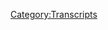 {{DEFAULTSORT:
    #_TRANSCRIPT_0586:August 11-12, 2021
}}{{Transcript
    | title         = [[586: August 11-12, 2021]]
    | caption       = [https://knowledgefight.libsyn.com/586-august-11-12-2021 Listen to this episode on Libsyn]
    | episodeNumber = [[586: August 11-12, 2021|586]]
    | length        = 02:05:54
}}

{{MessageBox
    | header     = Warning: Bot Generated Content
    | text       = This transcript was automatically generated by transcription software and likely contains many mistakes and misattributions. Please check the audio for definitive quotes, attribution, and context.
    | image      = N3yvass4myg91.webp
    | imagewidth = 50px
    | id         = warning
}}

{{TranscriptBlock
    | name      = Unknown Speaker
    | timestamp = 00:00:00.000
    | text      = N-N-N-N-N-N-Knowledge Fight
}}

{{TranscriptBlock
    | name      = Unknown Speaker
    | timestamp = 00:00:13.000
    | text      = Dan and Jordan, I am sweating.
}}

{{TranscriptBlock
    | name      = Unknown Speaker
    | timestamp = 00:00:18.000
    | text      = Knowledgefight.com, it's time to pray.
}}

{{TranscriptBlock
    | name      = Unknown Speaker
    | timestamp = 00:00:21.000
    | text      = I have great respect for Knowledgefight.
}}

{{TranscriptBlock
    | name      = Unknown Speaker
    | timestamp = 00:00:24.000
    | text      = I'm sick of them posing as if they're the good guys saying we are the bad guys.
}}

{{TranscriptBlock
    | name      = Unknown Speaker
    | timestamp = 00:00:29.000
    | text      = Knowledgefight.
}}

{{TranscriptBlock
    | name      = Unknown Speaker
    | timestamp = 00:00:30.000
    | text      = Dan and Jordan, Knowledgefight.
}}

{{TranscriptBlock
    | name      = Unknown Speaker
    | timestamp = 00:00:32.000
    | text      = Riddle her, riddle her, riddle her.
}}

{{TranscriptBlock
    | name      = Unknown Speaker
    | timestamp = 00:00:34.000
    | text      = I need, I need money.
}}

{{TranscriptBlock
    | name      = Unknown Speaker
    | timestamp = 00:00:36.000
    | text      = Riddle her, riddle her, riddle her.
}}

{{TranscriptBlock
    | name      = Unknown Speaker
    | timestamp = 00:00:39.000
    | text      = Andy in Kansas, Andy in Kansas.
}}

{{TranscriptBlock
    | name      = Unknown Speaker
    | timestamp = 00:00:42.000
    | text      = Stop it.
}}

{{TranscriptBlock
    | name      = Unknown Speaker
    | timestamp = 00:00:43.000
    | text      = Andy in Kansas, Andy in Kansas.
}}

{{TranscriptBlock
    | name      = Unknown Speaker
    | timestamp = 00:00:45.000
    | text      = It's time to pray.
}}

{{TranscriptBlock
    | name      = Unknown Speaker
    | timestamp = 00:00:47.000
    | text      = Andy in Kansas, you're on the air, thanks for holding us.
}}

{{TranscriptBlock
    | name      = Unknown Speaker
    | timestamp = 00:00:49.000
    | text      = Hello Alex, I'm a victim caller, I'm a huge fan.
}}

{{TranscriptBlock
    | name      = Unknown Speaker
    | timestamp = 00:00:52.000
    | text      = I love your work.
}}

{{TranscriptBlock
    | name      = Unknown Speaker
    | timestamp = 00:00:53.000
    | text      = Knowledgefight.
}}

{{TranscriptBlock
    | name      = Unknown Speaker
    | timestamp = 00:00:54.000
    | text      = N-N-N-N-N-Knowledgefight.com.
}}

{{TranscriptBlock
    | name      = Unknown Speaker
    | timestamp = 00:00:57.000
    | text      = I love you.
}}

{{TranscriptBlock
    | name      = Unknown Speaker
    | timestamp = 00:00:59.000
    | text      = Hey everybody, welcome back to Knowledgefight, I'm Dan.
}}

{{TranscriptBlock
    | name      = Unknown Speaker
    | timestamp = 00:01:01.000
    | text      = I'm Jordan.
}}

{{TranscriptBlock
    | name      = Unknown Speaker
    | timestamp = 00:01:02.000
    | text      = We're a couple dudes that like to sit around and worship at the altar of Selene and talk a little bit about Alex Jones.
}}

{{TranscriptBlock
    | name      = Unknown Speaker
    | timestamp = 00:01:06.000
    | text      = Oh indeed we are Dan.
}}

{{TranscriptBlock
    | name      = Unknown Speaker
    | timestamp = 00:01:07.000
    | text      = Jordan.
}}

{{TranscriptBlock
    | name      = Unknown Speaker
    | timestamp = 00:01:08.000
    | text      = Dan.
}}

{{TranscriptBlock
    | name      = Unknown Speaker
    | timestamp = 00:01:09.000
    | text      = Jordan.
}}

{{TranscriptBlock
    | name      = Unknown Speaker
    | timestamp = 00:01:10.000
    | text      = Quick question for ya.
}}

{{TranscriptBlock
    | name      = Unknown Speaker
    | timestamp = 00:01:11.000
    | text      = What's your bright spot today?
}}

{{TranscriptBlock
    | name      = Unknown Speaker
    | timestamp = 00:01:12.000
    | text      = This might come off petty and maybe insulting to you.
}}

{{TranscriptBlock
    | name      = Unknown Speaker
    | timestamp = 00:01:14.000
    | text      = But it is a bright spot.
}}

{{TranscriptBlock
    | name      = Unknown Speaker
    | timestamp = 00:01:16.000
    | text      = Your bright spot is somehow both petty and insulting to me?
}}

{{TranscriptBlock
    | name      = Unknown Speaker
    | timestamp = 00:01:20.000
    | text      = You can take that or you can take a bright spot that doesn't sound like a bright spot.
}}

{{TranscriptBlock
    | name      = Unknown Speaker
    | timestamp = 00:01:24.000
    | text      = But could get us to a brighter place.
}}

{{TranscriptBlock
    | name      = Unknown Speaker
    | timestamp = 00:01:26.000
    | text      = Okay, okay.
}}

{{TranscriptBlock
    | name      = Unknown Speaker
    | timestamp = 00:01:27.000
    | text      = Which would you like?
}}

{{TranscriptBlock
    | name      = Unknown Speaker
    | timestamp = 00:01:28.000
    | text      = Actually, we'll get both.
}}

{{TranscriptBlock
    | name      = Unknown Speaker
    | timestamp = 00:01:29.000
    | text      = Which we want first.
}}

{{TranscriptBlock
    | name      = Unknown Speaker
    | timestamp = 00:01:30.000
    | text      = I don't know, is your bright spot like a workplace evaluation?
}}

{{TranscriptBlock
    | name      = Unknown Speaker
    | timestamp = 00:01:33.000
    | text      = That's not good.
}}

{{TranscriptBlock
    | name      = Unknown Speaker
    | timestamp = 00:01:35.000
    | text      = Not gonna go...
}}

{{TranscriptBlock
    | name      = Unknown Speaker
    | timestamp = 00:01:36.000
    | text      = No, the petty and possibly insulting one is I've been doing all these buttons.
}}

{{TranscriptBlock
    | name      = Unknown Speaker
    | timestamp = 00:01:42.000
    | text      = I'm sending buttons out to people and I'm going through the emails to get people's addresses.
}}

{{TranscriptBlock
    | name      = Unknown Speaker
    | timestamp = 00:01:48.000
    | text      = Sure, sure.
}}

{{TranscriptBlock
    | name      = Unknown Speaker
    | timestamp = 00:01:49.000
    | text      = And stuff.
}}

{{TranscriptBlock
    | name      = Unknown Speaker
    | timestamp = 00:01:50.000
    | text      = And I'm not gonna say exactly how many I've gone through but I will say it's in the low four digits.
}}

{{TranscriptBlock
    | name      = Unknown Speaker
    | timestamp = 00:01:55.000
    | text      = Yes.
}}

{{TranscriptBlock
    | name      = Unknown Speaker
    | timestamp = 00:01:56.000
    | text      = And I got one the other day that was addressed to you.
}}

{{TranscriptBlock
    | name      = Unknown Speaker
    | timestamp = 00:02:04.000
    | text      = Literally all the other ones.
}}

{{TranscriptBlock
    | name      = Unknown Speaker
    | timestamp = 00:02:10.000
    | text      = Almost all of them are like, Dan, I know you're the one.
}}

{{TranscriptBlock
    | name      = Unknown Speaker
    | timestamp = 00:02:16.000
    | text      = There was one, only one out of all of them that was addressed to Jordan and then said
}}

{{TranscriptBlock
    | name      = Unknown Speaker
    | timestamp = 00:02:21.000
    | text      = something like, say hi to Dan.
}}

{{TranscriptBlock
    | name      = Unknown Speaker
    | timestamp = 00:02:23.000
    | text      = That is so nice of them.
}}

{{TranscriptBlock
    | name      = Unknown Speaker
    | timestamp = 00:02:25.000
    | text      = Whoever that is gets, I don't know, I'm gonna send you something special.
}}

{{TranscriptBlock
    | name      = Unknown Speaker
    | timestamp = 00:02:30.000
    | text      = That's what's gonna happen.
}}

{{TranscriptBlock
    | name      = Unknown Speaker
    | timestamp = 00:02:31.000
    | text      = I thought that was really amusing.
}}

{{TranscriptBlock
    | name      = Unknown Speaker
    | timestamp = 00:02:33.000
    | text      = That's very funny.
}}

{{TranscriptBlock
    | name      = Unknown Speaker
    | timestamp = 00:02:34.000
    | text      = You got it.
}}

{{TranscriptBlock
    | name      = Unknown Speaker
    | timestamp = 00:02:35.000
    | text      = I mean, it's something to start from.
}}

{{TranscriptBlock
    | name      = Unknown Speaker
    | timestamp = 00:02:37.000
    | text      = I think so.
}}

{{TranscriptBlock
    | name      = Unknown Speaker
    | timestamp = 00:02:38.000
    | text      = You know, the journey of a thousand miles begins with one step and one email.
}}

{{TranscriptBlock
    | name      = Unknown Speaker
    | timestamp = 00:02:43.000
    | text      = We'll start sending out competitive buttons.
}}

{{TranscriptBlock
    | name      = Unknown Speaker
    | timestamp = 00:02:45.000
    | text      = I think that's the way it's gonna go.
}}

{{TranscriptBlock
    | name      = Unknown Speaker
    | timestamp = 00:02:47.000
    | text      = Good luck.
}}

{{TranscriptBlock
    | name      = Unknown Speaker
    | timestamp = 00:02:48.000
    | text      = You know, the other bright spot that is maybe not a bright spot that could lead us to a
}}

{{TranscriptBlock
    | name      = Unknown Speaker
    | timestamp = 00:02:53.000
    | text      = better place is I have a message to Kit Kat and that is shut it down.
}}

{{TranscriptBlock
    | name      = Unknown Speaker
    | timestamp = 00:02:59.000
    | text      = The company.
}}

{{TranscriptBlock
    | name      = Unknown Speaker
    | timestamp = 00:03:00.000
    | text      = Yes.
}}

{{TranscriptBlock
    | name      = Unknown Speaker
    | timestamp = 00:03:01.000
    | text      = Kit Kat the company.
}}

{{TranscriptBlock
    | name      = Unknown Speaker
    | timestamp = 00:03:02.000
    | text      = Shut it down.
}}

{{TranscriptBlock
    | name      = Unknown Speaker
    | timestamp = 00:03:03.000
    | text      = Even the original Kit Kat bar, just get rid of it.
}}

{{TranscriptBlock
    | name      = Unknown Speaker
    | timestamp = 00:03:04.000
    | text      = You gotta stop it.
}}

{{TranscriptBlock
    | name      = Unknown Speaker
    | timestamp = 00:03:05.000
    | text      = No, the regular one's fine.
}}

{{TranscriptBlock
    | name      = Unknown Speaker
    | timestamp = 00:03:07.000
    | text      = You gotta stop it with these flavors.
}}

{{TranscriptBlock
    | name      = Unknown Speaker
    | timestamp = 00:03:09.000
    | text      = What'd you try?
}}

{{TranscriptBlock
    | name      = Unknown Speaker
    | timestamp = 00:03:10.000
    | text      = The fruity cereal one.
}}

{{TranscriptBlock
    | name      = Unknown Speaker
    | timestamp = 00:03:11.000
    | text      = There's a fruity cereal one.
}}

{{TranscriptBlock
    | name      = Unknown Speaker
    | timestamp = 00:03:12.000
    | text      = Oh no.
}}

{{TranscriptBlock
    | name      = Unknown Speaker
    | timestamp = 00:03:13.000
    | text      = And a key lime pie.
}}

{{TranscriptBlock
    | name      = Unknown Speaker
    | timestamp = 00:03:15.000
    | text      = Shut it down.
}}

{{TranscriptBlock
    | name      = Unknown Speaker
    | timestamp = 00:03:16.000
    | text      = It's not good.
}}

{{TranscriptBlock
    | name      = Unknown Speaker
    | timestamp = 00:03:17.000
    | text      = Tastes like shit.
}}

{{TranscriptBlock
    | name      = Unknown Speaker
    | timestamp = 00:03:20.000
    | text      = It is funny how it seems like what happened with most of these candy companies or like
}}

{{TranscriptBlock
    | name      = Unknown Speaker
    | timestamp = 00:03:25.000
    | text      = McDonald's or something, you see what they do in Japan or something and you're like,
}}

{{TranscriptBlock
    | name      = Unknown Speaker
    | timestamp = 00:03:29.000
    | text      = what is a rice ball flavored Kit Kat?
}}

{{TranscriptBlock
    | name      = Unknown Speaker
    | timestamp = 00:03:32.000
    | text      = What are you talking about?
}}

{{TranscriptBlock
    | name      = Unknown Speaker
    | timestamp = 00:03:33.000
    | text      = That was 10 years ago and we're all like, we should try all these flavors.
}}

{{TranscriptBlock
    | name      = Unknown Speaker
    | timestamp = 00:03:36.000
    | text      = And now they're here and we're like, stop it.
}}

{{TranscriptBlock
    | name      = Unknown Speaker
    | timestamp = 00:03:38.000
    | text      = Shut it down.
}}

{{TranscriptBlock
    | name      = Unknown Speaker
    | timestamp = 00:03:39.000
    | text      = Well, maybe there is a way to do it well and maybe in Japan it's being done well and maybe
}}

{{TranscriptBlock
    | name      = Unknown Speaker
    | timestamp = 00:03:44.000
    | text      = that is the case.
}}

{{TranscriptBlock
    | name      = Unknown Speaker
    | timestamp = 00:03:46.000
    | text      = It's not being done well here.
}}

{{TranscriptBlock
    | name      = Unknown Speaker
    | timestamp = 00:03:48.000
    | text      = And we'll be in a better place if you just stop it.
}}

{{TranscriptBlock
    | name      = Unknown Speaker
    | timestamp = 00:03:51.000
    | text      = Just stop it.
}}

{{TranscriptBlock
    | name      = Unknown Speaker
    | timestamp = 00:03:52.000
    | text      = Stop it.
}}

{{TranscriptBlock
    | name      = Unknown Speaker
    | timestamp = 00:03:53.000
    | text      = I'm calling you out.
}}

{{TranscriptBlock
    | name      = Unknown Speaker
    | timestamp = 00:03:54.000
    | text      = This is somebody who loves novelty.
}}

{{TranscriptBlock
    | name      = Unknown Speaker
    | timestamp = 00:03:56.000
    | text      = Oh yeah.
}}

{{TranscriptBlock
    | name      = Unknown Speaker
    | timestamp = 00:03:57.000
    | text      = Stop.
}}

{{TranscriptBlock
    | name      = Unknown Speaker
    | timestamp = 00:03:58.000
    | text      = Oh yeah.
}}

{{TranscriptBlock
    | name      = Unknown Speaker
    | timestamp = 00:03:59.000
    | text      = How about you?
}}

{{TranscriptBlock
    | name      = Unknown Speaker
    | timestamp = 00:04:00.000
    | text      = What's your bright spot?
}}

{{TranscriptBlock
    | name      = Unknown Speaker
    | timestamp = 00:04:01.000
    | text      = My bright spot, Dan, is the challenge has returned.
}}

{{TranscriptBlock
    | name      = Unknown Speaker
    | timestamp = 00:04:05.000
    | text      = MTV's challenged by one reality TV show.
}}

{{TranscriptBlock
    | name      = Unknown Speaker
    | timestamp = 00:04:08.000
    | text      = As somebody who's spent hours watching Survivor, season upon season, I must shake my head
}}

{{TranscriptBlock
    | name      = Unknown Speaker
    | timestamp = 00:04:15.000
    | text      = at you.
}}

{{TranscriptBlock
    | name      = Unknown Speaker
    | timestamp = 00:04:16.000
    | text      = Yes, I don't know why those stupid idiots.
}}

{{TranscriptBlock
    | name      = Unknown Speaker
    | timestamp = 00:04:19.000
    | text      = I just love them so much.
}}

{{TranscriptBlock
    | name      = Unknown Speaker
    | timestamp = 00:04:22.000
    | text      = The only problem this year is for the past few years I have been tracking my new favorite
}}

{{TranscriptBlock
    | name      = Unknown Speaker
    | timestamp = 00:04:28.000
    | text      = character.
}}

{{TranscriptBlock
    | name      = Unknown Speaker
    | timestamp = 00:04:29.000
    | text      = You know, you remember young CT?
}}

{{TranscriptBlock
    | name      = Unknown Speaker
    | timestamp = 00:04:30.000
    | text      = Of course.
}}

{{TranscriptBlock
    | name      = Unknown Speaker
    | timestamp = 00:04:31.000
    | text      = Just crazy, that guy.
}}

{{TranscriptBlock
    | name      = Unknown Speaker
    | timestamp = 00:04:32.000
    | text      = The Beantown Prince.
}}

{{TranscriptBlock
    | name      = Unknown Speaker
    | timestamp = 00:04:33.000
    | text      = Absolutely.
}}

{{TranscriptBlock
    | name      = Unknown Speaker
    | timestamp = 00:04:34.000
    | text      = Eyes, bloodshot, always ready.
}}

{{TranscriptBlock
    | name      = Unknown Speaker
    | timestamp = 00:04:35.000
    | text      = Captain Nuthugger.
}}

{{TranscriptBlock
    | name      = Unknown Speaker
    | timestamp = 00:04:36.000
    | text      = For a few years, for a few years he's been fat CT.
}}

{{TranscriptBlock
    | name      = Unknown Speaker
    | timestamp = 00:04:39.000
    | text      = Right.
}}

{{TranscriptBlock
    | name      = Unknown Speaker
    | timestamp = 00:04:40.000
    | text      = And it's been fantastic.
}}

{{TranscriptBlock
    | name      = Unknown Speaker
    | timestamp = 00:04:41.000
    | text      = And apparently something happened.
}}

{{TranscriptBlock
    | name      = Unknown Speaker
    | timestamp = 00:04:43.000
    | text      = My partner insists that he just got divorced because he is back to being ripped.
}}

{{TranscriptBlock
    | name      = Unknown Speaker
    | timestamp = 00:04:48.000
    | text      = Right.
}}

{{TranscriptBlock
    | name      = Unknown Speaker
    | timestamp = 00:04:49.000
    | text      = Like really ripped again.
}}

{{TranscriptBlock
    | name      = Unknown Speaker
    | timestamp = 00:04:51.000
    | text      = Is he also back to being a violently abusive asshole?
}}

{{TranscriptBlock
    | name      = Unknown Speaker
    | timestamp = 00:04:55.000
    | text      = No, no, no, no.
}}

{{TranscriptBlock
    | name      = Unknown Speaker
    | timestamp = 00:04:56.000
    | text      = He's turned into a completely different, like he's a weird dad character now.
}}

{{TranscriptBlock
    | name      = Unknown Speaker
    | timestamp = 00:05:00.000
    | text      = Like anytime the younger people are having trouble, they always show up next to him and
}}

{{TranscriptBlock
    | name      = Unknown Speaker
    | timestamp = 00:05:04.000
    | text      = he's like, hey, you know what you got to try and do?
}}

{{TranscriptBlock
    | name      = Unknown Speaker
    | timestamp = 00:05:06.000
    | text      = You got to see what happened.
}}

{{TranscriptBlock
    | name      = Unknown Speaker
    | timestamp = 00:05:07.000
    | text      = You know, like he's just, he's just this weird Buddha in the challenge house.
}}

{{TranscriptBlock
    | name      = Unknown Speaker
    | timestamp = 00:05:12.000
    | text      = Wait, wait till the end of the season.
}}

{{TranscriptBlock
    | name      = Unknown Speaker
    | timestamp = 00:05:13.000
    | text      = I'm sure he's going to beat somebody up in a drunken rage.
}}

{{TranscriptBlock
    | name      = Unknown Speaker
    | timestamp = 00:05:17.000
    | text      = Oh, it's sooner or later.
}}

{{TranscriptBlock
    | name      = Unknown Speaker
    | timestamp = 00:05:19.000
    | text      = Yeah.
}}

{{TranscriptBlock
    | name      = Unknown Speaker
    | timestamp = 00:05:20.000
    | text      = Because my theory is if he was really big and now he's gotten back, I bet he's off his
}}

{{TranscriptBlock
    | name      = Unknown Speaker
    | timestamp = 00:05:24.000
    | text      = meds.
}}

{{TranscriptBlock
    | name      = Unknown Speaker
    | timestamp = 00:05:25.000
    | text      = Well, if he's divorced, I'm sure he's definitely more likely to drink a lot now.
}}

{{TranscriptBlock
    | name      = Unknown Speaker
    | timestamp = 00:05:29.000
    | text      = Yeah, who does?
}}

{{TranscriptBlock
    | name      = Unknown Speaker
    | timestamp = 00:05:30.000
    | text      = Oh boy.
}}

{{TranscriptBlock
    | name      = Unknown Speaker
    | timestamp = 00:05:31.000
    | text      = I don't know.
}}

{{TranscriptBlock
    | name      = Unknown Speaker
    | timestamp = 00:05:32.000
    | text      = I'm excited for you to be having the sort of experience and excitement that I had when
}}

{{TranscriptBlock
    | name      = Unknown Speaker
    | timestamp = 00:05:37.000
    | text      = I was 20 or 22 watching CT.
}}

{{TranscriptBlock
    | name      = Unknown Speaker
    | timestamp = 00:05:40.000
    | text      = Yeah, I only discovered the challenge since the beginning of the pandemic.
}}

{{TranscriptBlock
    | name      = Unknown Speaker
    | timestamp = 00:05:44.000
    | text      = It's a little unbecoming for a 30 year old, but whatever.
}}

{{TranscriptBlock
    | name      = Unknown Speaker
    | timestamp = 00:05:47.000
    | text      = Too late now.
}}

{{TranscriptBlock
    | name      = Unknown Speaker
    | timestamp = 00:05:48.000
    | text      = I say, again, I have 22 seasons into Survivor in the past three weeks.
}}

{{TranscriptBlock
    | name      = Unknown Speaker
    | timestamp = 00:05:54.000
    | text      = And still watching it, though I actively don't enjoy it.
}}

{{TranscriptBlock
    | name      = Unknown Speaker
    | timestamp = 00:05:58.000
    | text      = Despise it.
}}

{{TranscriptBlock
    | name      = Unknown Speaker
    | timestamp = 00:05:59.000
    | text      = Ah, that might be a theme in my life.
}}

{{TranscriptBlock
    | name      = Unknown Speaker
    | timestamp = 00:06:01.000
    | text      = Alex Jones, I don't like it and I...
}}

{{TranscriptBlock
    | name      = Unknown Speaker
    | timestamp = 00:06:04.000
    | text      = We're not doing self-examination right now.
}}

{{TranscriptBlock
    | name      = Unknown Speaker
    | timestamp = 00:06:06.000
    | text      = All right.
}}

{{TranscriptBlock
    | name      = Unknown Speaker
    | timestamp = 00:06:07.000
    | text      = Therapy's on Wednesdays.
}}

{{TranscriptBlock
    | name      = Unknown Speaker
    | timestamp = 00:06:08.000
    | text      = Your performance evaluation's gonna be weird.
}}

{{TranscriptBlock
    | name      = Unknown Speaker
    | timestamp = 00:06:10.000
    | text      = So, Jordan, today we have an episode we're dipping back into last week.
}}

{{TranscriptBlock
    | name      = Unknown Speaker
    | timestamp = 00:06:14.000
    | text      = Indeed.
}}

{{TranscriptBlock
    | name      = Unknown Speaker
    | timestamp = 00:06:15.000
    | text      = At the end of last week, what we did is we put a reposted episode about Dennis Montgomery
}}

{{TranscriptBlock
    | name      = Unknown Speaker
    | timestamp = 00:06:20.000
    | text      = because it came out that he was sort of behind some of this information that Mike Lindell
}}

{{TranscriptBlock
    | name      = Unknown Speaker
    | timestamp = 00:06:25.199
    | text      = was going over at the Cyber Symposium.
}}

{{TranscriptBlock
    | name      = Unknown Speaker
    | timestamp = 00:06:28.000
    | text      = And I kind of realized that what we need to do now that the Cyber Symposium is over is
}}

{{TranscriptBlock
    | name      = Unknown Speaker
    | timestamp = 00:06:33.240
    | text      = that we need to go back and look at this as a snapshot.
}}

{{TranscriptBlock
    | name      = Unknown Speaker
    | timestamp = 00:06:37.000
    | text      = Now we have closure on it.
}}

{{TranscriptBlock
    | name      = Unknown Speaker
    | timestamp = 00:06:38.000
    | text      = Now we've got a hole.
}}

{{TranscriptBlock
    | name      = Unknown Speaker
    | timestamp = 00:06:39.000
    | text      = We know for sure that Trump did not get put back in office.
}}

{{TranscriptBlock
    | name      = Unknown Speaker
    | timestamp = 00:06:45.000
    | text      = It was an open question.
}}

{{TranscriptBlock
    | name      = Unknown Speaker
    | timestamp = 00:06:48.000
    | text      = At the end of last week, we were caught on Thursdays.
}}

{{TranscriptBlock
    | name      = Unknown Speaker
    | timestamp = 00:06:51.000
    | text      = There were some people who really did think...
}}

{{TranscriptBlock
    | name      = Unknown Speaker
    | timestamp = 00:06:54.000
    | text      = We were caught on Thursdays, so we didn't know what was gonna happen on Friday the 13th.
}}

{{TranscriptBlock
    | name      = Unknown Speaker
    | timestamp = 00:06:58.000
    | text      = It was a very important day numerologically to the globalists and the occultists.
}}

{{TranscriptBlock
    | name      = Unknown Speaker
    | timestamp = 00:07:02.000
    | text      = No, I would finally believe in all superstitions regarding Friday the 13th if suddenly Trump
}}

{{TranscriptBlock
    | name      = Unknown Speaker
    | timestamp = 00:07:07.000
    | text      = was reinstated as president.
}}

{{TranscriptBlock
    | name      = Unknown Speaker
    | timestamp = 00:07:09.000
    | text      = I would be like, I guess they're all true.
}}

{{TranscriptBlock
    | name      = Unknown Speaker
    | timestamp = 00:07:11.000
    | text      = I guess if we had a 13th floor in a hotel after Trump got reinstated, that's fucking
}}

{{TranscriptBlock
    | name      = Unknown Speaker
    | timestamp = 00:07:18.000
    | text      = insane.
}}

{{TranscriptBlock
    | name      = Unknown Speaker
    | timestamp = 00:07:19.000
    | text      = If I were Trump and I got reinstated on Friday the 13th as president, I would take to the
}}

{{TranscriptBlock
    | name      = Unknown Speaker
    | timestamp = 00:07:25.000
    | text      = podium and my first words would be, Bwahahaha.
}}

{{TranscriptBlock
    | name      = Unknown Speaker
    | timestamp = 00:07:33.000
    | text      = Straight up Dr. Wylie.
}}

{{TranscriptBlock
    | name      = Unknown Speaker
    | timestamp = 00:07:34.000
    | text      = Or like, don't call it a comeback.
}}

{{TranscriptBlock
    | name      = Unknown Speaker
    | timestamp = 00:07:37.000
    | text      = Or something like that.
}}

{{TranscriptBlock
    | name      = Unknown Speaker
    | timestamp = 00:07:38.000
    | text      = I'd do something funny.
}}

{{TranscriptBlock
    | name      = Unknown Speaker
    | timestamp = 00:07:39.000
    | text      = Oh, man.
}}

{{TranscriptBlock
    | name      = Unknown Speaker
    | timestamp = 00:07:40.000
    | text      = I don't know.
}}

{{TranscriptBlock
    | name      = Unknown Speaker
    | timestamp = 00:07:41.000
    | text      = If you get...
}}

{{TranscriptBlock
    | name      = Unknown Speaker
    | timestamp = 00:07:42.000
    | text      = I mean, Wyclef would say that if you get elected on Friday, you will almost certainly be assassinated
}}

{{TranscriptBlock
    | name      = Unknown Speaker
    | timestamp = 00:07:47.000
    | text      = on Saturday.
}}

{{TranscriptBlock
    | name      = Unknown Speaker
    | timestamp = 00:07:49.000
    | text      = And then you'll be gone till November.
}}

{{TranscriptBlock
    | name      = Unknown Speaker
    | timestamp = 00:07:52.000
    | text      = Other Wyclef reference.
}}

{{TranscriptBlock
    | name      = Unknown Speaker
    | timestamp = 00:07:53.000
    | text      = Something like that, yeah.
}}

{{TranscriptBlock
    | name      = Unknown Speaker
    | timestamp = 00:07:55.000
    | text      = Just because Trump dances go-go, that don't make him a ho, no.
}}

{{TranscriptBlock
    | name      = Unknown Speaker
    | timestamp = 00:08:02.000
    | text      = Alright.
}}

{{TranscriptBlock
    | name      = Unknown Speaker
    | timestamp = 00:08:03.000
    | text      = Do we do a show?
}}

{{TranscriptBlock
    | name      = Unknown Speaker
    | timestamp = 00:08:05.000
    | text      = Are we done yet?
}}

{{TranscriptBlock
    | name      = Unknown Speaker
    | timestamp = 00:08:07.000
    | text      = Anyway.
}}

{{TranscriptBlock
    | name      = Unknown Speaker
    | timestamp = 00:08:08.000
    | text      = So what we're going to do today is we're going to be talking about August 11th and 12th.
}}

{{TranscriptBlock
    | name      = Unknown Speaker
    | timestamp = 00:08:11.000
    | text      = Okay.
}}

{{TranscriptBlock
    | name      = Unknown Speaker
    | timestamp = 00:08:12.000
    | text      = And then I figure middle of the week for Wednesday we can finish off the cyber symposium.
}}

{{TranscriptBlock
    | name      = Unknown Speaker
    | timestamp = 00:08:16.000
    | text      = Love it.
}}

{{TranscriptBlock
    | name      = Unknown Speaker
    | timestamp = 00:08:17.000
    | text      = Because there's a good amount to get through and some really, really delightfully funny
}}

{{TranscriptBlock
    | name      = Unknown Speaker
    | timestamp = 00:08:24.000
    | text      = stupidity.
}}

{{TranscriptBlock
    | name      = Unknown Speaker
    | timestamp = 00:08:25.000
    | text      = I'm excited.
}}

{{TranscriptBlock
    | name      = Unknown Speaker
    | timestamp = 00:08:26.000
    | text      = And so we'll get down to business on that.
}}

{{TranscriptBlock
    | name      = Unknown Speaker
    | timestamp = 00:08:27.000
    | text      = But first, Jordan, let's say hello to some new wonks.
}}

{{TranscriptBlock
    | name      = Unknown Speaker
    | timestamp = 00:08:29.000
    | text      = Oh, that's a great idea.
}}

{{TranscriptBlock
    | name      = Unknown Speaker
    | timestamp = 00:08:30.000
    | text      = So first, my opening argument is this knowledge fight is to clean up aisle 45, but I'm tuckered
}}

{{TranscriptBlock
    | name      = Unknown Speaker
    | timestamp = 00:08:36.000
    | text      = out.
}}

{{TranscriptBlock
    | name      = Unknown Speaker
    | timestamp = 00:08:37.000
    | text      = Thank you so much.
}}

{{TranscriptBlock
    | name      = Unknown Speaker
    | timestamp = 00:08:38.000
    | text      = You are now a policy wonk.
}}

{{TranscriptBlock
    | name      = Unknown Speaker
    | timestamp = 00:08:39.000
    | text      = I'm a policy wonk.
}}

{{TranscriptBlock
    | name      = Unknown Speaker
    | timestamp = 00:08:40.000
    | text      = Thank you very much.
}}

{{TranscriptBlock
    | name      = Unknown Speaker
    | timestamp = 00:08:41.000
    | text      = A whole lot of shout outs going on in there.
}}

{{TranscriptBlock
    | name      = Unknown Speaker
    | timestamp = 00:08:42.000
    | text      = Yeah, yeah, yeah.
}}

{{TranscriptBlock
    | name      = Unknown Speaker
    | timestamp = 00:08:43.000
    | text      = Next, Charmaine loves Daniel.
}}

{{TranscriptBlock
    | name      = Unknown Speaker
    | timestamp = 00:08:44.000
    | text      = Thank you so much.
}}

{{TranscriptBlock
    | name      = Unknown Speaker
    | timestamp = 00:08:45.000
    | text      = You are now a policy wonk.
}}

{{TranscriptBlock
    | name      = Unknown Speaker
    | timestamp = 00:08:46.000
    | text      = I'm a policy wonk.
}}

{{TranscriptBlock
    | name      = Unknown Speaker
    | timestamp = 00:08:47.000
    | text      = Oh, thank you very much, Charmaine.
}}

{{TranscriptBlock
    | name      = Unknown Speaker
    | timestamp = 00:08:48.000
    | text      = It's all full circle now.
}}

{{TranscriptBlock
    | name      = Unknown Speaker
    | timestamp = 00:08:49.000
    | text      = Yeah, yeah, yeah.
}}

{{TranscriptBlock
    | name      = Unknown Speaker
    | timestamp = 00:08:50.000
    | text      = Next, Tyrus is a beacon of hope for humanity and everybody knows it.
}}

{{TranscriptBlock
    | name      = Unknown Speaker
    | timestamp = 00:08:53.080
    | text      = Thank you so much.
}}

{{TranscriptBlock
    | name      = Unknown Speaker
    | timestamp = 00:08:54.080
    | text      = You are now a policy wonk.
}}

{{TranscriptBlock
    | name      = Unknown Speaker
    | timestamp = 00:08:55.080
    | text      = I'm a policy wonk.
}}

{{TranscriptBlock
    | name      = Unknown Speaker
    | timestamp = 00:08:56.080
    | text      = Thank you very much, Tyrus.
}}

{{TranscriptBlock
    | name      = Unknown Speaker
    | timestamp = 00:08:57.080
    | text      = And then we got a couple of technocrats here.
}}

{{TranscriptBlock
    | name      = Unknown Speaker
    | timestamp = 00:09:00.000
    | text      = First, founding member number nine of the official Stacey Q fan club.
}}

{{TranscriptBlock
    | name      = Unknown Speaker
    | timestamp = 00:09:04.460
    | text      = Thank you so much.
}}

{{TranscriptBlock
    | name      = Unknown Speaker
    | timestamp = 00:09:05.460
    | text      = You're now a technocrat.
}}

{{TranscriptBlock
    | name      = Unknown Speaker
    | timestamp = 00:09:06.460
    | text      = You like Stacey Q?
}}

{{TranscriptBlock
    | name      = Unknown Speaker
    | timestamp = 00:09:08.240
    | text      = Two of hearts, two hearts that beat as one.
}}

{{TranscriptBlock
    | name      = Unknown Speaker
    | timestamp = 00:09:12.080
    | text      = You know that song?
}}

{{TranscriptBlock
    | name      = Unknown Speaker
    | timestamp = 00:09:13.080
    | text      = No, I don't know that song.
}}

{{TranscriptBlock
    | name      = Unknown Speaker
    | timestamp = 00:09:14.080
    | text      = It's a banger.
}}

{{TranscriptBlock
    | name      = Unknown Speaker
    | timestamp = 00:09:15.080
    | text      = Yeah.
}}

{{TranscriptBlock
    | name      = Unknown Speaker
    | timestamp = 00:09:16.080
    | text      = All right, I will.
}}

{{TranscriptBlock
    | name      = Unknown Speaker
    | timestamp = 00:09:17.080
    | text      = Then the other technocrat, Jerome Corsi's bloated fucking face.
}}

{{TranscriptBlock
    | name      = Unknown Speaker
    | timestamp = 00:09:19.240
    | text      = Thank you so much.
}}

{{TranscriptBlock
    | name      = Unknown Speaker
    | timestamp = 00:09:20.240
    | text      = You are now a technocrat.
}}

{{TranscriptBlock
    | name      = Unknown Speaker
    | timestamp = 00:09:21.240
    | text      = I'm a policy wonk.
}}

{{TranscriptBlock
    | name      = Unknown Speaker
    | timestamp = 00:09:22.240
    | text      = Crikey, mate.
}}

{{TranscriptBlock
    | name      = Unknown Speaker
    | timestamp = 00:09:23.240
    | text      = That's fantastic.
}}

{{TranscriptBlock
    | name      = Unknown Speaker
    | timestamp = 00:09:24.240
    | text      = Have yourself a brew.
}}

{{TranscriptBlock
    | name      = Unknown Speaker
    | timestamp = 00:09:25.240
    | text      = How's your 401k doing, bro?
}}

{{TranscriptBlock
    | name      = Unknown Speaker
    | timestamp = 00:09:26.600
    | text      = All right, we got to go full tilt boogie on this, Watson, all right?
}}

{{TranscriptBlock
    | name      = Unknown Speaker
    | timestamp = 00:09:29.360
    | text      = Let's just get down to business.
}}

{{TranscriptBlock
    | name      = Unknown Speaker
    | timestamp = 00:09:30.840
    | text      = We ain't making that money off that heroin.
}}

{{TranscriptBlock
    | name      = Unknown Speaker
    | timestamp = 00:09:32.919
    | text      = Why are you pimps so good?
}}

{{TranscriptBlock
    | name      = Unknown Speaker
    | timestamp = 00:09:34.840
    | text      = My neck is freakishly large.
}}

{{TranscriptBlock
    | name      = Unknown Speaker
    | timestamp = 00:09:36.480
    | text      = I declare info war on you.
}}

{{TranscriptBlock
    | name      = Unknown Speaker
    | timestamp = 00:09:39.200
    | text      = Thank you all.
}}

{{TranscriptBlock
    | name      = Unknown Speaker
    | timestamp = 00:09:40.200
    | text      = Thank you very much.
}}

{{TranscriptBlock
    | name      = Unknown Speaker
    | timestamp = 00:09:41.200
    | text      = Check out that Stacey Q song.
}}

{{TranscriptBlock
    | name      = Unknown Speaker
    | timestamp = 00:09:42.200
    | text      = That's fun.
}}

{{TranscriptBlock
    | name      = Unknown Speaker
    | timestamp = 00:09:43.200
    | text      = That was a gym banger for me.
}}

{{TranscriptBlock
    | name      = Unknown Speaker
    | timestamp = 00:09:45.200
    | text      = It's on my gym playlist.
}}

{{TranscriptBlock
    | name      = Unknown Speaker
    | timestamp = 00:09:46.200
    | text      = It's pretty regular.
}}

{{TranscriptBlock
    | name      = Unknown Speaker
    | timestamp = 00:09:47.200
    | text      = It gets you amped.
}}

{{TranscriptBlock
    | name      = Unknown Speaker
    | timestamp = 00:09:48.360
    | text      = I don't mind buzz marketing for other podcasts, but I'm here for shitting on Jerome Corsi's
}}

{{TranscriptBlock
    | name      = Unknown Speaker
    | timestamp = 00:09:52.720
    | text      = face.
}}

{{TranscriptBlock
    | name      = Unknown Speaker
    | timestamp = 00:09:53.720
    | text      = That's what I'm about.
}}

{{TranscriptBlock
    | name      = Unknown Speaker
    | timestamp = 00:09:54.720
    | text      = Sure.
}}

{{TranscriptBlock
    | name      = Unknown Speaker
    | timestamp = 00:09:55.720
    | text      = It's as important as making sure everyone remembers Stacey Q.
}}

{{TranscriptBlock
    | name      = Unknown Speaker
    | timestamp = 00:09:58.320
    | text      = Indeed.
}}

{{TranscriptBlock
    | name      = Unknown Speaker
    | timestamp = 00:09:59.320
    | text      = And then also got some additions to Celine's family to bring up.
}}

{{TranscriptBlock
    | name      = Unknown Speaker
    | timestamp = 00:10:03.840
    | text      = Actually, this addition is from Roe in Scotland.
}}

{{TranscriptBlock
    | name      = Unknown Speaker
    | timestamp = 00:10:06.919
    | text      = Okay.
}}

{{TranscriptBlock
    | name      = Unknown Speaker
    | timestamp = 00:10:07.919
    | text      = Roe adopted a tree that has a placard on it that says, this tree is dedicated to Celine,
}}

{{TranscriptBlock
    | name      = Unknown Speaker
    | timestamp = 00:10:13.039
    | text      = all hail the great Celine.
}}

{{TranscriptBlock
    | name      = Unknown Speaker
    | timestamp = 00:10:14.879
    | text      = So now there's a tree in Scotland with a Celine placard on it.
}}

{{TranscriptBlock
    | name      = Unknown Speaker
    | timestamp = 00:10:18.720
    | text      = I just don't know if there's anything better for us to leave as a legacy.
}}

{{TranscriptBlock
    | name      = Unknown Speaker
    | timestamp = 00:10:22.639
    | text      = Sure.
}}

{{TranscriptBlock
    | name      = Unknown Speaker
    | timestamp = 00:10:23.639
    | text      = Some people get fucking benches or some shit.
}}

{{TranscriptBlock
    | name      = Unknown Speaker
    | timestamp = 00:10:26.120
    | text      = No way.
}}

{{TranscriptBlock
    | name      = Unknown Speaker
    | timestamp = 00:10:27.120
    | text      = We got a Celine on the tree.
}}

{{TranscriptBlock
    | name      = Unknown Speaker
    | timestamp = 00:10:28.120
    | text      = That's the way we do.
}}

{{TranscriptBlock
    | name      = Unknown Speaker
    | timestamp = 00:10:29.440
    | text      = And then also Marcella got in touch and had made a donation and wanted a shout out for
}}

{{TranscriptBlock
    | name      = Unknown Speaker
    | timestamp = 00:10:35.960
    | text      = the pet rescue, the Mendocino shelter pet rescue.
}}

{{TranscriptBlock
    | name      = Unknown Speaker
    | timestamp = 00:10:39.960
    | text      = Oh, hell yeah.
}}

{{TranscriptBlock
    | name      = Unknown Speaker
    | timestamp = 00:10:40.960
    | text      = And so absolutely.
}}

{{TranscriptBlock
    | name      = Unknown Speaker
    | timestamp = 00:10:42.960
    | text      = They're helping animals that are being, maybe their owners have medical fees that they can't
}}

{{TranscriptBlock
    | name      = Unknown Speaker
    | timestamp = 00:10:49.320
    | text      = take care of.
}}

{{TranscriptBlock
    | name      = Unknown Speaker
    | timestamp = 00:10:50.320
    | text      = Yeah.
}}

{{TranscriptBlock
    | name      = Unknown Speaker
    | timestamp = 00:10:51.320
    | text      = And such.
}}

{{TranscriptBlock
    | name      = Unknown Speaker
    | timestamp = 00:10:52.320
    | text      = And you know, there are pet rescues like this in many, many places around the country.
}}

{{TranscriptBlock
    | name      = Unknown Speaker
    | timestamp = 00:10:55.679
    | text      = Totally.
}}

{{TranscriptBlock
    | name      = Unknown Speaker
    | timestamp = 00:10:56.679
    | text      = And in other countries.
}}

{{TranscriptBlock
    | name      = Unknown Speaker
    | timestamp = 00:10:57.679
    | text      = And they do very important work to make sure animals aren't killed.
}}

{{TranscriptBlock
    | name      = Unknown Speaker
    | timestamp = 00:11:01.919
    | text      = Yeah, absolutely.
}}

{{TranscriptBlock
    | name      = Unknown Speaker
    | timestamp = 00:11:03.480
    | text      = If you are near a pet rescue, please help.
}}

{{TranscriptBlock
    | name      = Unknown Speaker
    | timestamp = 00:11:05.759
    | text      = Please help.
}}

{{TranscriptBlock
    | name      = Unknown Speaker
    | timestamp = 00:11:06.759
    | text      = So Jordan, here we go.
}}

{{TranscriptBlock
    | name      = Unknown Speaker
    | timestamp = 00:11:07.759
    | text      = Let's get into this.
}}

{{TranscriptBlock
    | name      = Unknown Speaker
    | timestamp = 00:11:08.759
    | text      = Let's talk about August 11th.
}}

{{TranscriptBlock
    | name      = Unknown Speaker
    | timestamp = 00:11:10.799
    | text      = August, this is maybe the day that martial law is going to get.
}}

{{TranscriptBlock
    | name      = Unknown Speaker
    | timestamp = 00:11:16.360
    | text      = Could have happened.
}}

{{TranscriptBlock
    | name      = Unknown Speaker
    | timestamp = 00:11:17.360
    | text      = This is the day that Alex has built up as the day that Biden is going to announce a
}}

{{TranscriptBlock
    | name      = Unknown Speaker
    | timestamp = 00:11:22.279
    | text      = martial law.
}}

{{TranscriptBlock
    | name      = Unknown Speaker
    | timestamp = 00:11:23.279
    | text      = Right.
}}

{{TranscriptBlock
    | name      = Unknown Speaker
    | timestamp = 00:11:24.279
    | text      = Now maybe it'll happen, but maybe it won't.
}}

{{TranscriptBlock
    | name      = Unknown Speaker
    | timestamp = 00:11:25.720
    | text      = And if it doesn't happen, it's not because the information was wrong.
}}

{{TranscriptBlock
    | name      = Unknown Speaker
    | timestamp = 00:11:28.320
    | text      = It's because Alex talked about it and he scared the globalists and then they didn't do it.
}}

{{TranscriptBlock
    | name      = Unknown Speaker
    | timestamp = 00:11:32.720
    | text      = And so he's trying to walk that line here on the 11th.
}}

{{TranscriptBlock
    | name      = Unknown Speaker
    | timestamp = 00:11:35.240
    | text      = Here we go.
}}

{{TranscriptBlock
    | name      = Unknown Speaker
    | timestamp = 00:11:36.240
    | text      = He said, I want to play the puppet in chief in a press conference yesterday saying he
}}

{{TranscriptBlock
    | name      = Unknown Speaker
    | timestamp = 00:11:41.120
    | text      = may announce nationwide mandates for mask.
}}

{{TranscriptBlock
    | name      = Unknown Speaker
    | timestamp = 00:11:46.039
    | text      = And yes, lockdowns of non-essential businesses now that they've had the speech ready for
}}

{{TranscriptBlock
    | name      = Unknown Speaker
    | timestamp = 00:11:50.960
    | text      = weeks.
}}

{{TranscriptBlock
    | name      = Unknown Speaker
    | timestamp = 00:11:51.960
    | text      = They were talking about this day, August 11 being when it would happen.
}}

{{TranscriptBlock
    | name      = Unknown Speaker
    | timestamp = 00:11:57.279
    | text      = When I brought that up last week, I said us bringing it up may make them move the date
}}

{{TranscriptBlock
    | name      = Unknown Speaker
    | timestamp = 00:12:02.159
    | text      = or they may change it on their own accord.
}}

{{TranscriptBlock
    | name      = Unknown Speaker
    | timestamp = 00:12:04.559
    | text      = But I stand by my sources and Jack the stomach sources that they were looking at today as
}}

{{TranscriptBlock
    | name      = Unknown Speaker
    | timestamp = 00:12:09.639
    | text      = the day to announce new nationwide mandates.
}}

{{TranscriptBlock
    | name      = Unknown Speaker
    | timestamp = 00:12:12.840
    | text      = And last night, Biden said, he's looking at the law, which he always says before he does
}}

{{TranscriptBlock
    | name      = Unknown Speaker
    | timestamp = 00:12:16.759
    | text      = it when he violates the law.
}}

{{TranscriptBlock
    | name      = Unknown Speaker
    | timestamp = 00:12:19.039
    | text      = So maybe it's going to happen.
}}

{{TranscriptBlock
    | name      = Unknown Speaker
    | timestamp = 00:12:20.200
    | text      = Maybe it's not.
}}

{{TranscriptBlock
    | name      = Unknown Speaker
    | timestamp = 00:12:21.200
    | text      = Probably not.
}}

{{TranscriptBlock
    | name      = Unknown Speaker
    | timestamp = 00:12:23.080
    | text      = But here we are today.
}}

{{TranscriptBlock
    | name      = Unknown Speaker
    | timestamp = 00:12:25.759
    | text      = Alex also has to know that the emergency alert test is going to happen while he's on air.
}}

{{TranscriptBlock
    | name      = Unknown Speaker
    | timestamp = 00:12:32.500
    | text      = So this is a weird situation.
}}

{{TranscriptBlock
    | name      = Unknown Speaker
    | timestamp = 00:12:34.519
    | text      = He's putting himself in a barrel.
}}

{{TranscriptBlock
    | name      = Unknown Speaker
    | timestamp = 00:12:36.700
    | text      = Yeah.
}}

{{TranscriptBlock
    | name      = Unknown Speaker
    | timestamp = 00:12:37.700
    | text      = You know, like this isn't good.
}}

{{TranscriptBlock
    | name      = Unknown Speaker
    | timestamp = 00:12:38.700
    | text      = You shouldn't do this to yourself.
}}

{{TranscriptBlock
    | name      = Unknown Speaker
    | timestamp = 00:12:39.940
    | text      = You know that eventually you're going to be on air when the thing doesn't happen that
}}

{{TranscriptBlock
    | name      = Unknown Speaker
    | timestamp = 00:12:44.820
    | text      = you've said maybe it's going to happen.
}}

{{TranscriptBlock
    | name      = Unknown Speaker
    | timestamp = 00:12:46.799
    | text      = Sure.
}}

{{TranscriptBlock
    | name      = Unknown Speaker
    | timestamp = 00:12:47.799
    | text      = But have you considered doing a little bit of soft shoe and saying exit stage left?
}}

{{TranscriptBlock
    | name      = Unknown Speaker
    | timestamp = 00:12:52.799
    | text      = Maybe.
}}

{{TranscriptBlock
    | name      = Unknown Speaker
    | timestamp = 00:12:53.799
    | text      = Well, we will see what happens.
}}

{{TranscriptBlock
    | name      = Unknown Speaker
    | timestamp = 00:12:54.799
    | text      = Okay.
}}

{{TranscriptBlock
    | name      = Unknown Speaker
    | timestamp = 00:12:55.799
    | text      = But before that ends up, that deadline hits.
}}

{{TranscriptBlock
    | name      = Unknown Speaker
    | timestamp = 00:12:58.440
    | text      = Alex has some time to fill and so he does it by complaining about masks.
}}

{{TranscriptBlock
    | name      = Unknown Speaker
    | timestamp = 00:13:04.080
    | text      = The M95, the supposedly best mask you can get to stop viruses and other particular getting
}}

{{TranscriptBlock
    | name      = Unknown Speaker
    | timestamp = 00:13:10.779
    | text      = through into your nasal cavity or into your throat and your lungs and says on the back,
}}

{{TranscriptBlock
    | name      = Unknown Speaker
    | timestamp = 00:13:15.879
    | text      = this product is an ear loop.
}}

{{TranscriptBlock
    | name      = Unknown Speaker
    | timestamp = 00:13:19.279
    | text      = This product is not a respirator and will not provide any, any, any, any protection
}}

{{TranscriptBlock
    | name      = Unknown Speaker
    | timestamp = 00:13:27.799
    | text      = against COVID-19 coronavirus or other viruses or contaminants.
}}

{{TranscriptBlock
    | name      = Unknown Speaker
    | timestamp = 00:13:32.139
    | text      = Let me read that again.
}}

{{TranscriptBlock
    | name      = Unknown Speaker
    | timestamp = 00:13:33.519
    | text      = This product is an ear loop mass.
}}

{{TranscriptBlock
    | name      = Unknown Speaker
    | timestamp = 00:13:35.340
    | text      = This product is not, not a respirator and will not provide any protection against COVID-19
}}

{{TranscriptBlock
    | name      = Unknown Speaker
    | timestamp = 00:13:44.159
    | text      = coronavirus or other viruses or contaminants.
}}

{{TranscriptBlock
    | name      = Unknown Speaker
    | timestamp = 00:13:47.440
    | text      = Let's just read it one more time.
}}

{{TranscriptBlock
    | name      = Unknown Speaker
    | timestamp = 00:13:48.960
    | text      = This product is an ear loop mass.
}}

{{TranscriptBlock
    | name      = Unknown Speaker
    | timestamp = 00:13:50.580
    | text      = This product is not, not, not a respirator and will not, not, not, not, not, not, not,
}}

{{TranscriptBlock
    | name      = Unknown Speaker
    | timestamp = 00:13:57.440
    | text      = not, not, not, not, not, not, not, not provide any, any, any, any protection against COVID-19,
}}

{{TranscriptBlock
    | name      = Unknown Speaker
    | timestamp = 00:14:04.600
    | text      = COVID-19 coronaviruses or other viruses, viruses or other contaminants.
}}

{{TranscriptBlock
    | name      = Unknown Speaker
    | timestamp = 00:14:14.120
    | text      = I'm not trying to be obnoxious here.
}}

{{TranscriptBlock
    | name      = Unknown Speaker
    | timestamp = 00:14:15.639
    | text      = I need him to read it again.
}}

{{TranscriptBlock
    | name      = Unknown Speaker
    | timestamp = 00:14:16.960
    | text      = I didn't get that.
}}

{{TranscriptBlock
    | name      = Unknown Speaker
    | timestamp = 00:14:18.559
    | text      = You know, he read it so many times.
}}

{{TranscriptBlock
    | name      = Unknown Speaker
    | timestamp = 00:14:20.220
    | text      = It's like when you say a word too many times and it loses all meaning to you.
}}

{{TranscriptBlock
    | name      = Unknown Speaker
    | timestamp = 00:14:24.240
    | text      = Shovel, shovel, shovel, shovel.
}}

{{TranscriptBlock
    | name      = Unknown Speaker
    | timestamp = 00:14:25.799
    | text      = I mean when he said any, he kept saying any and I started thinking about belly buttons.
}}

{{TranscriptBlock
    | name      = Unknown Speaker
    | timestamp = 00:14:30.519
    | text      = I was like, you don't need to, you're not doing this well.
}}

{{TranscriptBlock
    | name      = Unknown Speaker
    | timestamp = 00:14:33.679
    | text      = Yeah.
}}

{{TranscriptBlock
    | name      = Unknown Speaker
    | timestamp = 00:14:34.679
    | text      = I think that was a poor attempt to not be obnoxious if that's truly his intention.
}}

{{TranscriptBlock
    | name      = Unknown Speaker
    | timestamp = 00:14:40.600
    | text      = To SAT that, that is to doing his show what increasing your font to 20 is to writing a
}}

{{TranscriptBlock
    | name      = Unknown Speaker
    | timestamp = 00:14:48.759
    | text      = paper.
}}

{{TranscriptBlock
    | name      = Unknown Speaker
    | timestamp = 00:14:49.759
    | text      = Do you know what I mean?
}}

{{TranscriptBlock
    | name      = Unknown Speaker
    | timestamp = 00:14:50.759
    | text      = I'm going to waste as much time as I can saying as little as I can.
}}

{{TranscriptBlock
    | name      = Unknown Speaker
    | timestamp = 00:14:56.000
    | text      = Yeah.
}}

{{TranscriptBlock
    | name      = Unknown Speaker
    | timestamp = 00:14:57.000
    | text      = That's also like the equivalent of putting something in all caps and thinking you're
}}

{{TranscriptBlock
    | name      = Unknown Speaker
    | timestamp = 00:15:00.759
    | text      = strengthening your argument.
}}

{{TranscriptBlock
    | name      = Unknown Speaker
    | timestamp = 00:15:02.480
    | text      = Also, what he's reading there, that's just from a meme that went around last year, early
}}

{{TranscriptBlock
    | name      = Unknown Speaker
    | timestamp = 00:15:07.360
    | text      = in the anti-mask days.
}}

{{TranscriptBlock
    | name      = Unknown Speaker
    | timestamp = 00:15:09.320
    | text      = It's my feeling that the messaging on masks has been pretty clear if you're actually paying
}}

{{TranscriptBlock
    | name      = Unknown Speaker
    | timestamp = 00:15:13.360
    | text      = attention and not a knee jerk reactionary asshole.
}}

{{TranscriptBlock
    | name      = Unknown Speaker
    | timestamp = 00:15:17.200
    | text      = Masks are an important part of the pandemic response, but doctors and health experts I've
}}

{{TranscriptBlock
    | name      = Unknown Speaker
    | timestamp = 00:15:20.879
    | text      = seen have been pretty consistent in getting across that the way that they help is not
}}

{{TranscriptBlock
    | name      = Unknown Speaker
    | timestamp = 00:15:26.100
    | text      = by making the wearer super safe from things getting in, they help by limiting the amount
}}

{{TranscriptBlock
    | name      = Unknown Speaker
    | timestamp = 00:15:30.480
    | text      = of droplets that escape from the wearer themselves.
}}

{{TranscriptBlock
    | name      = Unknown Speaker
    | timestamp = 00:15:34.240
    | text      = By limiting the amount of possible virus you could be spreading, you in effect protect
}}

{{TranscriptBlock
    | name      = Unknown Speaker
    | timestamp = 00:15:38.000
    | text      = everyone around you by reducing the odds of them coming in contact with the virus themselves.
}}

{{TranscriptBlock
    | name      = Unknown Speaker
    | timestamp = 00:15:42.960
    | text      = Alex appears to be arguing against a straw man here, namely that the reason to wear masks
}}

{{TranscriptBlock
    | name      = Unknown Speaker
    | timestamp = 00:15:47.039
    | text      = is to protect yourself.
}}

{{TranscriptBlock
    | name      = Unknown Speaker
    | timestamp = 00:15:48.759
    | text      = He can repeat that warning label from a box of masks a hundred times if he wants, it just
}}

{{TranscriptBlock
    | name      = Unknown Speaker
    | timestamp = 00:15:53.259
    | text      = doesn't mean anything.
}}

{{TranscriptBlock
    | name      = Unknown Speaker
    | timestamp = 00:15:54.259
    | text      = He's arguing against the wrong point.
}}

{{TranscriptBlock
    | name      = Unknown Speaker
    | timestamp = 00:15:56.159
    | text      = Yeah, it does seem like there have been a lot of resources spent trying to confuse people
}}

{{TranscriptBlock
    | name      = Unknown Speaker
    | timestamp = 00:16:01.600
    | text      = as to what the point is.
}}

{{TranscriptBlock
    | name      = Unknown Speaker
    | timestamp = 00:16:03.720
    | text      = You know, like, if you explain to somebody, rationally, without the influence of everything
}}

{{TranscriptBlock
    | name      = Unknown Speaker
    | timestamp = 00:16:09.899
    | text      = that it's about protecting others, I think it will not be hard to convince them.
}}

{{TranscriptBlock
    | name      = Unknown Speaker
    | timestamp = 00:16:14.500
    | text      = The problem is that trillions of dollars have been spent confusing people into being...
}}

{{TranscriptBlock
    | name      = Unknown Speaker
    | timestamp = 00:16:18.960
    | text      = It's about a combined effort that has a cumulative effect.
}}

{{TranscriptBlock
    | name      = Unknown Speaker
    | timestamp = 00:16:22.519
    | text      = Yeah, absolutely.
}}

{{TranscriptBlock
    | name      = Unknown Speaker
    | timestamp = 00:16:23.639
    | text      = So the text that Alex is reading is just from this meme.
}}

{{TranscriptBlock
    | name      = Unknown Speaker
    | timestamp = 00:16:26.519
    | text      = It's not the packaging of an N95 mask, it's just a box of standard cloth masks.
}}

{{TranscriptBlock
    | name      = Unknown Speaker
    | timestamp = 00:16:30.840
    | text      = Sure.
}}

{{TranscriptBlock
    | name      = Unknown Speaker
    | timestamp = 00:16:31.840
    | text      = So he's just embellishing all this shit and repeating it over and over again because then
}}

{{TranscriptBlock
    | name      = Unknown Speaker
    | timestamp = 00:16:36.120
    | text      = he's hoping it will drive into the minds of his listeners and be a compelling argument,
}}

{{TranscriptBlock
    | name      = Unknown Speaker
    | timestamp = 00:16:41.000
    | text      = all caps.
}}

{{TranscriptBlock
    | name      = Unknown Speaker
    | timestamp = 00:16:42.000
    | text      = Yeah, you might as well be like, this is not scuba gear, you cannot breathe underwater
}}

{{TranscriptBlock
    | name      = Unknown Speaker
    | timestamp = 00:16:46.200
    | text      = with this.
}}

{{TranscriptBlock
    | name      = Unknown Speaker
    | timestamp = 00:16:47.200
    | text      = It's interesting that you bring up breathing underwater because Alex has some bad advice
}}

{{TranscriptBlock
    | name      = Unknown Speaker
    | timestamp = 00:16:50.759
    | text      = that at least he does say is bad advice.
}}

{{TranscriptBlock
    | name      = Unknown Speaker
    | timestamp = 00:16:54.519
    | text      = Okay.
}}

{{TranscriptBlock
    | name      = Unknown Speaker
    | timestamp = 00:16:55.519
    | text      = You know, there's one way to make a mask actually work, but only for about 20 seconds, you gotta
}}

{{TranscriptBlock
    | name      = Unknown Speaker
    | timestamp = 00:16:59.639
    | text      = soak it in water.
}}

{{TranscriptBlock
    | name      = Unknown Speaker
    | timestamp = 00:17:00.639
    | text      = And that's if you gotta go into a burning house to get your kid or whatever you get
}}

{{TranscriptBlock
    | name      = Unknown Speaker
    | timestamp = 00:17:03.519
    | text      = a wet rag put over your face, and it'll work for a little while through smoke, you better
}}

{{TranscriptBlock
    | name      = Unknown Speaker
    | timestamp = 00:17:07.960
    | text      = have goggles on and don't try that at home, folks, you'll die probably, but soak it in
}}

{{TranscriptBlock
    | name      = Unknown Speaker
    | timestamp = 00:17:14.079
    | text      = water and it doesn't work very long.
}}

{{TranscriptBlock
    | name      = Unknown Speaker
    | timestamp = 00:17:16.240
    | text      = Okay.
}}

{{TranscriptBlock
    | name      = Unknown Speaker
    | timestamp = 00:17:17.240
    | text      = This is useful.
}}

{{TranscriptBlock
    | name      = Unknown Speaker
    | timestamp = 00:17:18.240
    | text      = This is useful conversation.
}}

{{TranscriptBlock
    | name      = Unknown Speaker
    | timestamp = 00:17:20.759
    | text      = I have just given you a pointless piece of information and said that it's super effective,
}}

{{TranscriptBlock
    | name      = Unknown Speaker
    | timestamp = 00:17:26.920
    | text      = but it also kill you.
}}

{{TranscriptBlock
    | name      = Unknown Speaker
    | timestamp = 00:17:29.000
    | text      = Hey, this just so you know, this is how you make this function, right?
}}

{{TranscriptBlock
    | name      = Unknown Speaker
    | timestamp = 00:17:35.039
    | text      = You will die.
}}

{{TranscriptBlock
    | name      = Unknown Speaker
    | timestamp = 00:17:36.920
    | text      = So don't do it.
}}

{{TranscriptBlock
    | name      = Unknown Speaker
    | timestamp = 00:17:38.359
    | text      = And this is okay.
}}

{{TranscriptBlock
    | name      = Unknown Speaker
    | timestamp = 00:17:39.359
    | text      = It'll work for a little while, but also you'll probably kill yourself.
}}

{{TranscriptBlock
    | name      = Unknown Speaker
    | timestamp = 00:17:42.480
    | text      = Hey, don't go back into a burning building.
}}

{{TranscriptBlock
    | name      = Unknown Speaker
    | timestamp = 00:17:46.000
    | text      = Wow.
}}

{{TranscriptBlock
    | name      = Unknown Speaker
    | timestamp = 00:17:47.000
    | text      = Not hard.
}}

{{TranscriptBlock
    | name      = Unknown Speaker
    | timestamp = 00:17:48.000
    | text      = So Alex talk some more about this, this warning label that's on the back of these masks, right?
}}

{{TranscriptBlock
    | name      = Unknown Speaker
    | timestamp = 00:17:53.759
    | text      = About belly buttons.
}}

{{TranscriptBlock
    | name      = Unknown Speaker
    | timestamp = 00:17:54.759
    | text      = But it's censored.
}}

{{TranscriptBlock
    | name      = Unknown Speaker
    | timestamp = 00:17:55.759
    | text      = Wait, the warning label is censored?
}}

{{TranscriptBlock
    | name      = Unknown Speaker
    | timestamp = 00:17:57.400
    | text      = The warning label is, well, any media that wants to cover it, it's censored, except for
}}

{{TranscriptBlock
    | name      = Unknown Speaker
    | timestamp = 00:18:01.539
    | text      = the media that Alex is citing in talking about how...
}}

{{TranscriptBlock
    | name      = Unknown Speaker
    | timestamp = 00:18:06.000
    | text      = That's trouble.
}}

{{TranscriptBlock
    | name      = Unknown Speaker
    | timestamp = 00:18:07.000
    | text      = And look at all these articles, WUSATV, Channel Nine, they've all done it.
}}

{{TranscriptBlock
    | name      = Unknown Speaker
    | timestamp = 00:18:12.119
    | text      = All these articles.
}}

{{TranscriptBlock
    | name      = Unknown Speaker
    | timestamp = 00:18:13.119
    | text      = Verified, fact check.
}}

{{TranscriptBlock
    | name      = Unknown Speaker
    | timestamp = 00:18:14.119
    | text      = Why a face max box says it provides no protection to the wearer.
}}

{{TranscriptBlock
    | name      = Unknown Speaker
    | timestamp = 00:18:18.119
    | text      = You try to put this out on Twitter, Facebook, YouTube, Google, any of them, Apple, they
}}

{{TranscriptBlock
    | name      = Unknown Speaker
    | timestamp = 00:18:23.279
    | text      = won't let you put these articles out, local news, national news.
}}

{{TranscriptBlock
    | name      = Unknown Speaker
    | timestamp = 00:18:26.559
    | text      = Yeah, but that's not true.
}}

{{TranscriptBlock
    | name      = Unknown Speaker
    | timestamp = 00:18:28.920
    | text      = This article itself, you can post anywhere.
}}

{{TranscriptBlock
    | name      = Unknown Speaker
    | timestamp = 00:18:32.200
    | text      = Explain to me how there can be all these articles, which are assumably posted by and hosted
}}

{{TranscriptBlock
    | name      = Unknown Speaker
    | timestamp = 00:18:39.880
    | text      = by these outlets, and yet also all these articles, all these suggesting that there are a large
}}

{{TranscriptBlock
    | name      = Unknown Speaker
    | timestamp = 00:18:47.759
    | text      = number of them.
}}

{{TranscriptBlock
    | name      = Unknown Speaker
    | timestamp = 00:18:48.759
    | text      = Well, I think that Alex is trying to imply that they get blocked by posting on social
}}

{{TranscriptBlock
    | name      = Unknown Speaker
    | timestamp = 00:18:53.119
    | text      = media.
}}

{{TranscriptBlock
    | name      = Unknown Speaker
    | timestamp = 00:18:54.119
    | text      = And I think that maybe some of the articles that are on really dicey blogs maybe end up
}}

{{TranscriptBlock
    | name      = Unknown Speaker
    | timestamp = 00:19:00.799
    | text      = with a, like, hey, this isn't true warning.
}}

{{TranscriptBlock
    | name      = Unknown Speaker
    | timestamp = 00:19:02.960
    | text      = Hey, come on now.
}}

{{TranscriptBlock
    | name      = Unknown Speaker
    | timestamp = 00:19:03.960
    | text      = Right.
}}

{{TranscriptBlock
    | name      = Unknown Speaker
    | timestamp = 00:19:04.960
    | text      = Yeah.
}}

{{TranscriptBlock
    | name      = Unknown Speaker
    | timestamp = 00:19:05.960
    | text      = Maybe that is something that happens if you try to post them on social media.
}}

{{TranscriptBlock
    | name      = Unknown Speaker
    | timestamp = 00:19:07.559
    | text      = Probably.
}}

{{TranscriptBlock
    | name      = Unknown Speaker
    | timestamp = 00:19:08.559
    | text      = Maybe.
}}

{{TranscriptBlock
    | name      = Unknown Speaker
    | timestamp = 00:19:09.680
    | text      = But this article that Alex is talking about, the, what is it, the USA9, the WUSA9 local
}}

{{TranscriptBlock
    | name      = Unknown Speaker
    | timestamp = 00:19:15.380
    | text      = news article, that you can post wherever you want.
}}

{{TranscriptBlock
    | name      = Unknown Speaker
    | timestamp = 00:19:18.359
    | text      = And part of the reason is because it is where Alex is seeing this meme, the actual image
}}

{{TranscriptBlock
    | name      = Unknown Speaker
    | timestamp = 00:19:24.759
    | text      = of it, but it describes and explains why this meme is sending inaccurate information.
}}

{{TranscriptBlock
    | name      = Unknown Speaker
    | timestamp = 00:19:30.720
    | text      = Sure.
}}

{{TranscriptBlock
    | name      = Unknown Speaker
    | timestamp = 00:19:31.720
    | text      = Sure.
}}

{{TranscriptBlock
    | name      = Unknown Speaker
    | timestamp = 00:19:32.720
    | text      = Sure.
}}

{{TranscriptBlock
    | name      = Unknown Speaker
    | timestamp = 00:19:33.720
    | text      = It takes the context into consideration.
}}

{{TranscriptBlock
    | name      = Unknown Speaker
    | timestamp = 00:19:34.720
    | text      = Right.
}}

{{TranscriptBlock
    | name      = Unknown Speaker
    | timestamp = 00:19:35.720
    | text      = Right.
}}

{{TranscriptBlock
    | name      = Unknown Speaker
    | timestamp = 00:19:36.720
    | text      = Right.
}}

{{TranscriptBlock
    | name      = Unknown Speaker
    | timestamp = 00:19:37.720
    | text      = And I don't know.
}}

{{TranscriptBlock
    | name      = Unknown Speaker
    | timestamp = 00:19:38.720
    | text      = I don't, I don't have a compelling feeling about this being a censorship.
}}

{{TranscriptBlock
    | name      = Unknown Speaker
    | timestamp = 00:19:42.599
    | text      = Yeah.
}}

{{TranscriptBlock
    | name      = Unknown Speaker
    | timestamp = 00:19:43.599
    | text      = I'm going to go with no, this is not censorship.
}}

{{TranscriptBlock
    | name      = Unknown Speaker
    | timestamp = 00:19:46.000
    | text      = There are all these articles.
}}

{{TranscriptBlock
    | name      = Unknown Speaker
    | timestamp = 00:19:47.359
    | text      = Yeah.
}}

{{TranscriptBlock
    | name      = Unknown Speaker
    | timestamp = 00:19:48.359
    | text      = Yeah.
}}

{{TranscriptBlock
    | name      = Unknown Speaker
    | timestamp = 00:19:49.359
    | text      = So now also the Surgeon General, like a year ago, said, don't wear masks.
}}

{{TranscriptBlock
    | name      = Unknown Speaker
    | timestamp = 00:19:53.440
    | text      = That's because he was censored.
}}

{{TranscriptBlock
    | name      = Unknown Speaker
    | timestamp = 00:19:55.640
    | text      = Man.
}}

{{TranscriptBlock
    | name      = Unknown Speaker
    | timestamp = 00:19:56.640
    | text      = Surgeon General warns the public, stop buying face masks, says they don't work, which was
}}

{{TranscriptBlock
    | name      = Unknown Speaker
    | timestamp = 00:20:00.400
    | text      = true back in February of last year, but you can't say it now.
}}

{{TranscriptBlock
    | name      = Unknown Speaker
    | timestamp = 00:20:06.519
    | text      = See how that works.
}}

{{TranscriptBlock
    | name      = Unknown Speaker
    | timestamp = 00:20:07.519
    | text      = So.
}}

{{TranscriptBlock
    | name      = Unknown Speaker
    | timestamp = 00:20:08.519
    | text      = See how that works.
}}

{{TranscriptBlock
    | name      = Unknown Speaker
    | timestamp = 00:20:09.519
    | text      = So that's a headline that Alex is reading from February of last year when the Surgeon
}}

{{TranscriptBlock
    | name      = Unknown Speaker
    | timestamp = 00:20:12.960
    | text      = General, Dr. Jerome Adams came out and asked the public to stop buying all the masks.
}}

{{TranscriptBlock
    | name      = Unknown Speaker
    | timestamp = 00:20:17.920
    | text      = Wasn't it because people were hoarding a shit ton of masks?
}}

{{TranscriptBlock
    | name      = Unknown Speaker
    | timestamp = 00:20:20.920
    | text      = There was a couple issues.
}}

{{TranscriptBlock
    | name      = Unknown Speaker
    | timestamp = 00:20:22.940
    | text      = One of the issues was that there was a fear that the public could make a run on masks.
}}

{{TranscriptBlock
    | name      = Unknown Speaker
    | timestamp = 00:20:27.160
    | text      = And it was possible then that medical professionals would be unable to get the protective gear
}}

{{TranscriptBlock
    | name      = Unknown Speaker
    | timestamp = 00:20:30.880
    | text      = they needed to do their job.
}}

{{TranscriptBlock
    | name      = Unknown Speaker
    | timestamp = 00:20:32.640
    | text      = Right.
}}

{{TranscriptBlock
    | name      = Unknown Speaker
    | timestamp = 00:20:33.640
    | text      = Another factor that's super important is to consider that at this point in February, 2020,
}}

{{TranscriptBlock
    | name      = Unknown Speaker
    | timestamp = 00:20:37.640
    | text      = we didn't know what we know now.
}}

{{TranscriptBlock
    | name      = Unknown Speaker
    | timestamp = 00:20:40.160
    | text      = This was prior to the understanding that the novel coronavirus could be transmitted by
}}

{{TranscriptBlock
    | name      = Unknown Speaker
    | timestamp = 00:20:44.140
    | text      = people prior to them developing symptoms.
}}

{{TranscriptBlock
    | name      = Unknown Speaker
    | timestamp = 00:20:47.200
    | text      = If you're operating under the assumption that only symptomatic people are contagious, then
}}

{{TranscriptBlock
    | name      = Unknown Speaker
    | timestamp = 00:20:50.640
    | text      = widespread masking isn't really all that important.
}}

{{TranscriptBlock
    | name      = Unknown Speaker
    | timestamp = 00:20:54.079
    | text      = People who have symptoms should stay home or wear a mask and that should largely cut
}}

{{TranscriptBlock
    | name      = Unknown Speaker
    | timestamp = 00:20:57.240
    | text      = down on a lot of the transmission.
}}

{{TranscriptBlock
    | name      = Unknown Speaker
    | timestamp = 00:20:59.519
    | text      = However, if pre-symptomatic and asymptomatic cases of the coronavirus are able to cause
}}

{{TranscriptBlock
    | name      = Unknown Speaker
    | timestamp = 00:21:04.099
    | text      = new infections, they have a completely different scenario on your hands.
}}

{{TranscriptBlock
    | name      = Unknown Speaker
    | timestamp = 00:21:08.000
    | text      = Now if you don't have symptoms, you may not be sick, but you might be pre-symptomatic
}}

{{TranscriptBlock
    | name      = Unknown Speaker
    | timestamp = 00:21:13.279
    | text      = or asymptomatic.
}}

{{TranscriptBlock
    | name      = Unknown Speaker
    | timestamp = 00:21:14.400
    | text      = So even if you feel completely normal, there's a chance that you could be getting people
}}

{{TranscriptBlock
    | name      = Unknown Speaker
    | timestamp = 00:21:17.819
    | text      = sick if you're going out in public without a mask.
}}

{{TranscriptBlock
    | name      = Unknown Speaker
    | timestamp = 00:21:21.460
    | text      = This dynamic is what changed the government's official guidance on widespread masking.
}}

{{TranscriptBlock
    | name      = Unknown Speaker
    | timestamp = 00:21:25.599
    | text      = Prior to understanding that asymptomatic spread was possible, there really wasn't that much
}}

{{TranscriptBlock
    | name      = Unknown Speaker
    | timestamp = 00:21:29.059
    | text      = of a reason for people to wear masks unless they were sick.
}}

{{TranscriptBlock
    | name      = Unknown Speaker
    | timestamp = 00:21:32.420
    | text      = After that aspect of the virus was better understood, it became critical for people
}}

{{TranscriptBlock
    | name      = Unknown Speaker
    | timestamp = 00:21:35.440
    | text      = to wear masks, not to protect themselves, but to drastically reduce transmission to
}}

{{TranscriptBlock
    | name      = Unknown Speaker
    | timestamp = 00:21:39.519
    | text      = others.
}}

{{TranscriptBlock
    | name      = Unknown Speaker
    | timestamp = 00:21:40.519
    | text      = Alex either knows all this and is willingly misleading his audience about very important
}}

{{TranscriptBlock
    | name      = Unknown Speaker
    | timestamp = 00:21:44.380
    | text      = public health issues, or he's really unable to grasp basic concepts and probably shouldn't
}}

{{TranscriptBlock
    | name      = Unknown Speaker
    | timestamp = 00:21:49.259
    | text      = be trusted to interpret information.
}}

{{TranscriptBlock
    | name      = Unknown Speaker
    | timestamp = 00:21:51.079
    | text      = Yeah.
}}

{{TranscriptBlock
    | name      = Unknown Speaker
    | timestamp = 00:21:52.079
    | text      = This is tragic.
}}

{{TranscriptBlock
    | name      = Unknown Speaker
    | timestamp = 00:21:53.079
    | text      = Yeah, it's kind of interesting that far-right propaganda usually boils down to, uh, future
}}

{{TranscriptBlock
    | name      = Unknown Speaker
    | timestamp = 00:21:58.920
    | text      = could be anything, past can be seen 2020, like, good work guys, you nailed it, you really
}}

{{TranscriptBlock
    | name      = Unknown Speaker
    | timestamp = 00:22:04.720
    | text      = fucking nailed it.
}}

{{TranscriptBlock
    | name      = Unknown Speaker
    | timestamp = 00:22:06.160
    | text      = And so much of this, like, if you get down to the actual details and the facts of the
}}

{{TranscriptBlock
    | name      = Unknown Speaker
    | timestamp = 00:22:11.079
    | text      = information that they're disseminating, it really does break down into two possible paths,
}}

{{TranscriptBlock
    | name      = Unknown Speaker
    | timestamp = 00:22:16.420
    | text      = and one is you're too dumb to understand what you're talking about, or you're willfully
}}

{{TranscriptBlock
    | name      = Unknown Speaker
    | timestamp = 00:22:20.900
    | text      = misrepresenting this and putting people at greater risk.
}}

{{TranscriptBlock
    | name      = Unknown Speaker
    | timestamp = 00:22:24.400
    | text      = Yeah.
}}

{{TranscriptBlock
    | name      = Unknown Speaker
    | timestamp = 00:22:25.400
    | text      = I don't know.
}}

{{TranscriptBlock
    | name      = Unknown Speaker
    | timestamp = 00:22:26.400
    | text      = Neither is acceptable.
}}

{{TranscriptBlock
    | name      = Unknown Speaker
    | timestamp = 00:22:27.400
    | text      = Yeah, I mean, you know, you can be both too dumb to understand the greater context, but
}}

{{TranscriptBlock
    | name      = Unknown Speaker
    | timestamp = 00:22:32.779
    | text      = understand just enough to distort it in order to make money.
}}

{{TranscriptBlock
    | name      = Unknown Speaker
    | timestamp = 00:22:36.900
    | text      = Oh, I think I just explained America.
}}

{{TranscriptBlock
    | name      = Unknown Speaker
    | timestamp = 00:22:39.380
    | text      = So you have a buddy, his name is Rand.
}}

{{TranscriptBlock
    | name      = Unknown Speaker
    | timestamp = 00:22:45.220
    | text      = My best friend.
}}

{{TranscriptBlock
    | name      = Unknown Speaker
    | timestamp = 00:22:46.900
    | text      = And Alex is concerned that Rand Paul has been censored by all sorts of media and YouTube.
}}

{{TranscriptBlock
    | name      = Unknown Speaker
    | timestamp = 00:22:53.539
    | text      = He wasn't concerned about Rand Paul's wife using information that owned-
}}

{{TranscriptBlock
    | name      = Unknown Speaker
    | timestamp = 00:22:56.920
    | text      = We'll talk about that a little bit.
}}

{{TranscriptBlock
    | name      = Unknown Speaker
    | timestamp = 00:22:57.920
    | text      = And he didn't talk about that?
}}

{{TranscriptBlock
    | name      = Unknown Speaker
    | timestamp = 00:22:59.160
    | text      = No, but we will.
}}

{{TranscriptBlock
    | name      = Unknown Speaker
    | timestamp = 00:23:00.160
    | text      = But yeah, Rand Paul apparently was giving a little bit of a chat about how, you know,
}}

{{TranscriptBlock
    | name      = Unknown Speaker
    | timestamp = 00:23:07.680
    | text      = this meme about masks not helping people, uh, why don't you look at that meme?
}}

{{TranscriptBlock
    | name      = Unknown Speaker
    | timestamp = 00:23:13.119
    | text      = Why don't you look at that meme?
}}

{{TranscriptBlock
    | name      = Unknown Speaker
    | timestamp = 00:23:14.880
    | text      = There's nothing to look at over here.
}}

{{TranscriptBlock
    | name      = Unknown Speaker
    | timestamp = 00:23:16.160
    | text      = And so maybe he got censored on YouTube, uh, and so now he's complaining about it.
}}

{{TranscriptBlock
    | name      = Unknown Speaker
    | timestamp = 00:23:20.240
    | text      = Aww.
}}

{{TranscriptBlock
    | name      = Unknown Speaker
    | timestamp = 00:23:21.240
    | text      = Here's his response video, again, also taken down by the Thought Police.
}}

{{TranscriptBlock
    | name      = Unknown Speaker
    | timestamp = 00:23:25.400
    | text      = Recently I shared a video on my YouTube page.
}}

{{TranscriptBlock
    | name      = Unknown Speaker
    | timestamp = 00:23:27.920
    | text      = It was an interview between myself and a journalist where we discussed a variety of topics, including
}}

{{TranscriptBlock
    | name      = Unknown Speaker
    | timestamp = 00:23:33.319
    | text      = the science behind wearing masks.
}}

{{TranscriptBlock
    | name      = Unknown Speaker
    | timestamp = 00:23:35.559
    | text      = Apparently- Which I don't understand.
}}

{{TranscriptBlock
    | name      = Unknown Speaker
    | timestamp = 00:23:37.200
    | text      = Because I dared to contradict Dr. Fauci and the government, YouTube has removed my video.
}}

{{TranscriptBlock
    | name      = Unknown Speaker
    | timestamp = 00:23:42.640
    | text      = If you want to see the video, it's up on rumble.com.
}}

{{TranscriptBlock
    | name      = Unknown Speaker
    | timestamp = 00:23:45.039
    | text      = rumble.com does not censor the news.
}}

{{TranscriptBlock
    | name      = Unknown Speaker
    | timestamp = 00:23:48.359
    | text      = Wow.
}}

{{TranscriptBlock
    | name      = Unknown Speaker
    | timestamp = 00:23:49.359
    | text      = Lots to unpack here.
}}

{{TranscriptBlock
    | name      = Unknown Speaker
    | timestamp = 00:23:50.359
    | text      = First, it recently came out, like you mentioned, that Rand Paul's wife bought stock in Gilead
}}

{{TranscriptBlock
    | name      = Unknown Speaker
    | timestamp = 00:23:54.880
    | text      = Pharmaceuticals in February 2020, which was only disclosed this past week, well past the
}}

{{TranscriptBlock
    | name      = Unknown Speaker
    | timestamp = 00:24:00.400
    | text      = 45-day deadline that he's supposed to report these kind of purchases in.
}}

{{TranscriptBlock
    | name      = Unknown Speaker
    | timestamp = 00:24:04.039
    | text      = I would assume that she just bought stock in Rumble as well.
}}

{{TranscriptBlock
    | name      = Unknown Speaker
    | timestamp = 00:24:07.559
    | text      = Interestingly, 45 days after his wife's stock purchase happened to be right in that sweet
}}

{{TranscriptBlock
    | name      = Unknown Speaker
    | timestamp = 00:24:12.759
    | text      = spot last March when Kelly Loeffler and David Perdue were getting very serious criticism
}}

{{TranscriptBlock
    | name      = Unknown Speaker
    | timestamp = 00:24:17.400
    | text      = from the press about how they may have used insider information gained in briefings to
}}

{{TranscriptBlock
    | name      = Unknown Speaker
    | timestamp = 00:24:21.640
    | text      = make stock market transactions.
}}

{{TranscriptBlock
    | name      = Unknown Speaker
    | timestamp = 00:24:22.880
    | text      = Well, hey, at least they didn't face any consequences for it.
}}

{{TranscriptBlock
    | name      = Unknown Speaker
    | timestamp = 00:24:26.400
    | text      = Sure, but it also sounds like exactly the sort of time that a man with integrity like
}}

{{TranscriptBlock
    | name      = Unknown Speaker
    | timestamp = 00:24:30.640
    | text      = Rand Paul, you know, he wouldn't want to step up and create any kind of appearances that
}}

{{TranscriptBlock
    | name      = Unknown Speaker
    | timestamp = 00:24:34.319
    | text      = he was doing similar shit.
}}

{{TranscriptBlock
    | name      = Unknown Speaker
    | timestamp = 00:24:35.960
    | text      = I bet he doesn't want to debate whether or not people in power should be able to buy
}}

{{TranscriptBlock
    | name      = Unknown Speaker
    | timestamp = 00:24:40.319
    | text      = stocks or not.
}}

{{TranscriptBlock
    | name      = Unknown Speaker
    | timestamp = 00:24:41.319
    | text      = Probably not.
}}

{{TranscriptBlock
    | name      = Unknown Speaker
    | timestamp = 00:24:42.319
    | text      = With the revelation of Paul's wife's stock purchase and its very delayed disclosure,
}}

{{TranscriptBlock
    | name      = Unknown Speaker
    | timestamp = 00:24:46.359
    | text      = it creates mountains of problems.
}}

{{TranscriptBlock
    | name      = Unknown Speaker
    | timestamp = 00:24:48.519
    | text      = The first is that there is the appearance of insider trading.
}}

{{TranscriptBlock
    | name      = Unknown Speaker
    | timestamp = 00:24:51.440
    | text      = There may be no insider trading going on, and it's plausible that Ms. Paul bought that
}}

{{TranscriptBlock
    | name      = Unknown Speaker
    | timestamp = 00:24:55.259
    | text      = stock without any information from Rand, but even if that's the case, it looks really bad.
}}

{{TranscriptBlock
    | name      = Unknown Speaker
    | timestamp = 00:25:00.660
    | text      = The second problem is that this means that Rand Paul had an undisclosed financial interest
}}

{{TranscriptBlock
    | name      = Unknown Speaker
    | timestamp = 00:25:04.619
    | text      = in government policy as it relates to COVID response.
}}

{{TranscriptBlock
    | name      = Unknown Speaker
    | timestamp = 00:25:08.039
    | text      = Whether or not he acted to further those interests, he stood to gain from more people getting
}}

{{TranscriptBlock
    | name      = Unknown Speaker
    | timestamp = 00:25:12.000
    | text      = sick, and from there not being a vaccine that is widely available, because Gilead produces
}}

{{TranscriptBlock
    | name      = Unknown Speaker
    | timestamp = 00:25:18.599
    | text      = Remdesivir.
}}

{{TranscriptBlock
    | name      = Unknown Speaker
    | timestamp = 00:25:19.599
    | text      = Yep.
}}

{{TranscriptBlock
    | name      = Unknown Speaker
    | timestamp = 00:25:20.599
    | text      = There may be no malfeasance here, but there's a giant cloud of suspicion, and I would like
}}

{{TranscriptBlock
    | name      = Unknown Speaker
    | timestamp = 00:25:23.740
    | text      = Rand Paul to debate you on that subject.
}}

{{TranscriptBlock
    | name      = Unknown Speaker
    | timestamp = 00:25:25.519
    | text      = I would too.
}}

{{TranscriptBlock
    | name      = Unknown Speaker
    | timestamp = 00:25:26.519
    | text      = Also, it seems like Rand Paul might be promoting Rumble.
}}

{{TranscriptBlock
    | name      = Unknown Speaker
    | timestamp = 00:25:29.759
    | text      = It could be!
}}

{{TranscriptBlock
    | name      = Unknown Speaker
    | timestamp = 00:25:32.220
    | text      = That was a little bit glaring.
}}

{{TranscriptBlock
    | name      = Unknown Speaker
    | timestamp = 00:25:34.440
    | text      = Rumble.com, they don't censor your information.
}}

{{TranscriptBlock
    | name      = Unknown Speaker
    | timestamp = 00:25:37.460
    | text      = That's right everybody, just go to rumble.com.
}}

{{TranscriptBlock
    | name      = Unknown Speaker
    | timestamp = 00:25:40.220
    | text      = That's R-U-M-B-L-E dot com.
}}

{{TranscriptBlock
    | name      = Unknown Speaker
    | timestamp = 00:25:42.500
    | text      = This wouldn't even make me raise an eyebrow, except that this week it was reported that
}}

{{TranscriptBlock
    | name      = Unknown Speaker
    | timestamp = 00:25:46.000
    | text      = Rumble was signing up people they deemed, quote, thought leaders to promote their platform
}}

{{TranscriptBlock
    | name      = Unknown Speaker
    | timestamp = 00:25:50.440
    | text      = as an alternative to YouTube.
}}

{{TranscriptBlock
    | name      = Unknown Speaker
    | timestamp = 00:25:51.680
    | text      = Hey, that's good stuff.
}}

{{TranscriptBlock
    | name      = Unknown Speaker
    | timestamp = 00:25:52.799
    | text      = The big names that they announced were Glenn Greenwald and Tulsi Gabbard.
}}

{{TranscriptBlock
    | name      = Unknown Speaker
    | timestamp = 00:25:56.279
    | text      = Hey, come on, what's wrong with those two?
}}

{{TranscriptBlock
    | name      = Unknown Speaker
    | timestamp = 00:26:00.259
    | text      = It's enough to make you wonder if Rand Paul is another, quote, unquote, thought leader.
}}

{{TranscriptBlock
    | name      = Unknown Speaker
    | timestamp = 00:26:04.619
    | text      = He certainly seems to have a difficult time making timely disclosures of conflicting interests,
}}

{{TranscriptBlock
    | name      = Unknown Speaker
    | timestamp = 00:26:09.160
    | text      = so I guess maybe we'll know in 16 months whether or not that was paid spawn con for Rumble.
}}

{{TranscriptBlock
    | name      = Unknown Speaker
    | timestamp = 00:26:14.559
    | text      = Look, if you got into government to do anything other than grift and make money, I don't understand
}}

{{TranscriptBlock
    | name      = Unknown Speaker
    | timestamp = 00:26:20.119
    | text      = what you're doing in government.
}}

{{TranscriptBlock
    | name      = Unknown Speaker
    | timestamp = 00:26:21.599
    | text      = What else is it for, Dan?
}}

{{TranscriptBlock
    | name      = Unknown Speaker
    | timestamp = 00:26:24.039
    | text      = So Alex had an intention on the show today.
}}

{{TranscriptBlock
    | name      = Unknown Speaker
    | timestamp = 00:26:26.920
    | text      = You remember that song by Afro Man?
}}

{{TranscriptBlock
    | name      = Unknown Speaker
    | timestamp = 00:26:30.039
    | text      = Yes.
}}

{{TranscriptBlock
    | name      = Unknown Speaker
    | timestamp = 00:26:31.039
    | text      = I was gonna clean my room, but then I got high.
}}

{{TranscriptBlock
    | name      = Unknown Speaker
    | timestamp = 00:26:33.839
    | text      = Yeah, yeah, yeah.
}}

{{TranscriptBlock
    | name      = Unknown Speaker
    | timestamp = 00:26:34.839
    | text      = This is sort of like that, but without the getting high part.
}}

{{TranscriptBlock
    | name      = Unknown Speaker
    | timestamp = 00:26:36.599
    | text      = It's fun, that's the only song I remember from Afro Man.
}}

{{TranscriptBlock
    | name      = Unknown Speaker
    | timestamp = 00:26:39.920
    | text      = Weird.
}}

{{TranscriptBlock
    | name      = Unknown Speaker
    | timestamp = 00:26:40.920
    | text      = I was about to go live today, and going over literally hundreds of articles, I noticed
}}

{{TranscriptBlock
    | name      = Unknown Speaker
    | timestamp = 00:26:52.839
    | text      = a theme last night and this morning, doing research, I've been doing research since 5
}}

{{TranscriptBlock
    | name      = Unknown Speaker
    | timestamp = 00:26:59.359
    | text      = a.m. this morning.
}}

{{TranscriptBlock
    | name      = Unknown Speaker
    | timestamp = 00:27:00.920
    | text      = Man versus self.
}}

{{TranscriptBlock
    | name      = Unknown Speaker
    | timestamp = 00:27:01.920
    | text      = A major victory.
}}

{{TranscriptBlock
    | name      = Unknown Speaker
    | timestamp = 00:27:04.359
    | text      = So I intended to come in today and write a headline about major victory and the globalists
}}

{{TranscriptBlock
    | name      = Unknown Speaker
    | timestamp = 00:27:08.119
    | text      = are in trouble, and I got so busy with all the other news that came out and came up that
}}

{{TranscriptBlock
    | name      = Unknown Speaker
    | timestamp = 00:27:14.599
    | text      = I forgot about that big stack of news I've got right here, all the victories, and even
}}

{{TranscriptBlock
    | name      = Unknown Speaker
    | timestamp = 00:27:20.519
    | text      = more coming in as we speak.
}}

{{TranscriptBlock
    | name      = Unknown Speaker
    | timestamp = 00:27:24.000
    | text      = But martial law is coming.
}}

{{TranscriptBlock
    | name      = Unknown Speaker
    | timestamp = 00:27:25.200
    | text      = They just brought me more victories, big ones, and that reminded me that I was gonna have
}}

{{TranscriptBlock
    | name      = Unknown Speaker
    | timestamp = 00:27:31.700
    | text      = a whole show about victory.
}}

{{TranscriptBlock
    | name      = Unknown Speaker
    | timestamp = 00:27:32.960
    | text      = I was gonna do a show about victory, but then I got scared of headlines.
}}

{{TranscriptBlock
    | name      = Unknown Speaker
    | timestamp = 00:27:38.799
    | text      = I remember today is the day that martial law is supposed to be announced, and all we've
}}

{{TranscriptBlock
    | name      = Unknown Speaker
    | timestamp = 00:27:45.240
    | text      = got is a day about victories?
}}

{{TranscriptBlock
    | name      = Unknown Speaker
    | timestamp = 00:27:46.680
    | text      = There's supposed to be a day about victories.
}}

{{TranscriptBlock
    | name      = Unknown Speaker
    | timestamp = 00:27:48.640
    | text      = One of the big victories is the martial law didn't happen.
}}

{{TranscriptBlock
    | name      = Unknown Speaker
    | timestamp = 00:27:51.599
    | text      = That's a huge one, that's true.
}}

{{TranscriptBlock
    | name      = Unknown Speaker
    | timestamp = 00:27:53.359
    | text      = That's a huge one.
}}

{{TranscriptBlock
    | name      = Unknown Speaker
    | timestamp = 00:27:54.359
    | text      = Monumental victory.
}}

{{TranscriptBlock
    | name      = Unknown Speaker
    | timestamp = 00:27:55.359
    | text      = Maybe the only one that matters.
}}

{{TranscriptBlock
    | name      = Unknown Speaker
    | timestamp = 00:27:56.759
    | text      = Yeah, I think that one of the primary things that he considers a victory, in terms of the
}}

{{TranscriptBlock
    | name      = Unknown Speaker
    | timestamp = 00:28:02.400
    | text      = things he's going over, is that a number of places, like the military, have affirmed that
}}

{{TranscriptBlock
    | name      = Unknown Speaker
    | timestamp = 00:28:07.559
    | text      = there are religious exemptions from vaccine requirements, and it's like, that's not even
}}

{{TranscriptBlock
    | name      = Unknown Speaker
    | timestamp = 00:28:13.079
    | text      = something that wasn't the case a week ago.
}}

{{TranscriptBlock
    | name      = Unknown Speaker
    | timestamp = 00:28:16.480
    | text      = It's just they said that we knew that.
}}

{{TranscriptBlock
    | name      = Unknown Speaker
    | timestamp = 00:28:19.920
    | text      = Victories.
}}

{{TranscriptBlock
    | name      = Unknown Speaker
    | timestamp = 00:28:20.920
    | text      = Small victories, Dan.
}}

{{TranscriptBlock
    | name      = Unknown Speaker
    | timestamp = 00:28:21.920
    | text      = Sure.
}}

{{TranscriptBlock
    | name      = Unknown Speaker
    | timestamp = 00:28:22.920
    | text      = Thank God for small miracles.
}}

{{TranscriptBlock
    | name      = Unknown Speaker
    | timestamp = 00:28:24.160
    | text      = So in his discussion of forgetting about having to do a show about victories, he talks a little
}}

{{TranscriptBlock
    | name      = Unknown Speaker
    | timestamp = 00:28:29.920
    | text      = bit about how women are going to poison people or something.
}}

{{TranscriptBlock
    | name      = Unknown Speaker
    | timestamp = 00:28:35.559
    | text      = Oh no.
}}

{{TranscriptBlock
    | name      = Unknown Speaker
    | timestamp = 00:28:36.559
    | text      = Okay.
}}

{{TranscriptBlock
    | name      = Unknown Speaker
    | timestamp = 00:28:37.559
    | text      = This is strange.
}}

{{TranscriptBlock
    | name      = Unknown Speaker
    | timestamp = 00:28:38.559
    | text      = And see, that's what always happens when a tyranny goes long enough, and if men actually
}}

{{TranscriptBlock
    | name      = Unknown Speaker
    | timestamp = 00:28:41.000
    | text      = roll over historically, the women just start poisoning everybody.
}}

{{TranscriptBlock
    | name      = Unknown Speaker
    | timestamp = 00:28:47.160
    | text      = So look for that.
}}

{{TranscriptBlock
    | name      = Unknown Speaker
    | timestamp = 00:28:48.160
    | text      = Could I have a reference?
}}

{{TranscriptBlock
    | name      = Unknown Speaker
    | timestamp = 00:28:49.160
    | text      = And that's what I've said, if you're the domestic help of these globalists, take really good
}}

{{TranscriptBlock
    | name      = Unknown Speaker
    | timestamp = 00:28:55.559
    | text      = care of them and tuck them in real tight at night.
}}

{{TranscriptBlock
    | name      = Unknown Speaker
    | timestamp = 00:28:58.660
    | text      = It really sounds like he's telling people to kill...
}}

{{TranscriptBlock
    | name      = Unknown Speaker
    | timestamp = 00:29:01.480
    | text      = If you are Jeff Bezos' maid, why aren't you killing him?
}}

{{TranscriptBlock
    | name      = Unknown Speaker
    | timestamp = 00:29:06.440
    | text      = Yes.
}}

{{TranscriptBlock
    | name      = Unknown Speaker
    | timestamp = 00:29:07.440
    | text      = Alex is very clearly saying, poison these globalists if you have access to them.
}}

{{TranscriptBlock
    | name      = Unknown Speaker
    | timestamp = 00:29:13.599
    | text      = I mean, look, a lot of billionaires are getting divorces these days because most of them were
}}

{{TranscriptBlock
    | name      = Unknown Speaker
    | timestamp = 00:29:18.420
    | text      = friends with Jeffrey Epstein.
}}

{{TranscriptBlock
    | name      = Unknown Speaker
    | timestamp = 00:29:21.160
    | text      = I mean, who's better at poisoning the next wives?
}}

{{TranscriptBlock
    | name      = Unknown Speaker
    | timestamp = 00:29:24.099
    | text      = It's always the spouse, Dan.
}}

{{TranscriptBlock
    | name      = Unknown Speaker
    | timestamp = 00:29:26.200
    | text      = I don't know what side of the law this is on, but it doesn't feel good.
}}

{{TranscriptBlock
    | name      = Unknown Speaker
    | timestamp = 00:29:30.160
    | text      = Imaginary poisoning?
}}

{{TranscriptBlock
    | name      = Unknown Speaker
    | timestamp = 00:29:31.519
    | text      = I don't think this feels good.
}}

{{TranscriptBlock
    | name      = Unknown Speaker
    | timestamp = 00:29:33.079
    | text      = Well, for Alex, it's not.
}}

{{TranscriptBlock
    | name      = Unknown Speaker
    | timestamp = 00:29:34.440
    | text      = So he's saying that the women are going to come in and poison people, because that's
}}

{{TranscriptBlock
    | name      = Unknown Speaker
    | timestamp = 00:29:38.680
    | text      = the stage wreck, as men have not done the job or whatever.
}}

{{TranscriptBlock
    | name      = Unknown Speaker
    | timestamp = 00:29:42.000
    | text      = Was that part of the fall of Rome, or...
}}

{{TranscriptBlock
    | name      = Unknown Speaker
    | timestamp = 00:29:44.240
    | text      = Yes.
}}

{{TranscriptBlock
    | name      = Unknown Speaker
    | timestamp = 00:29:45.240
    | text      = Oh, it was?
}}

{{TranscriptBlock
    | name      = Unknown Speaker
    | timestamp = 00:29:46.240
    | text      = Mm-hmm.
}}

{{TranscriptBlock
    | name      = Unknown Speaker
    | timestamp = 00:29:47.240
    | text      = Everybody got poisoned?
}}

{{TranscriptBlock
    | name      = Unknown Speaker
    | timestamp = 00:29:48.240
    | text      = Yep.
}}

{{TranscriptBlock
    | name      = Unknown Speaker
    | timestamp = 00:29:49.240
    | text      = A lot of poison.
}}

{{TranscriptBlock
    | name      = Unknown Speaker
    | timestamp = 00:29:50.240
    | text      = Every single culture throughout all of history, this is what's happened, right after the Black
}}

{{TranscriptBlock
    | name      = Unknown Speaker
    | timestamp = 00:29:54.519
    | text      = Pyramids.
}}

{{TranscriptBlock
    | name      = Unknown Speaker
    | timestamp = 00:29:55.519
    | text      = Sure.
}}

{{TranscriptBlock
    | name      = Unknown Speaker
    | timestamp = 00:29:56.519
    | text      = Or whatever.
}}

{{TranscriptBlock
    | name      = Unknown Speaker
    | timestamp = 00:29:57.519
    | text      = Sure.
}}

{{TranscriptBlock
    | name      = Unknown Speaker
    | timestamp = 00:29:58.519
    | text      = The Joe dynasty, that fell due to all the women poisoning all the Joe men.
}}

{{TranscriptBlock
    | name      = Unknown Speaker
    | timestamp = 00:30:00.880
    | text      = I remember that.
}}

{{TranscriptBlock
    | name      = Unknown Speaker
    | timestamp = 00:30:01.880
    | text      = It starts with human sacrifice and the meat supply in a society becoming 80% human meat.
}}

{{TranscriptBlock
    | name      = Unknown Speaker
    | timestamp = 00:30:09.119
    | text      = Of course.
}}

{{TranscriptBlock
    | name      = Unknown Speaker
    | timestamp = 00:30:10.119
    | text      = Ten days.
}}

{{TranscriptBlock
    | name      = Unknown Speaker
    | timestamp = 00:30:11.119
    | text      = Right.
}}

{{TranscriptBlock
    | name      = Unknown Speaker
    | timestamp = 00:30:12.119
    | text      = The priest class worshipping giant Black Pyramids, and then women poison folks.
}}

{{TranscriptBlock
    | name      = Unknown Speaker
    | timestamp = 00:30:18.440
    | text      = I don't know.
}}

{{TranscriptBlock
    | name      = Unknown Speaker
    | timestamp = 00:30:19.440
    | text      = It's all nonsense.
}}

{{TranscriptBlock
    | name      = Unknown Speaker
    | timestamp = 00:30:20.440
    | text      = When you not going to poison?
}}

{{TranscriptBlock
    | name      = Unknown Speaker
    | timestamp = 00:30:21.839
    | text      = Anyway, the killing is going to start.
}}

{{TranscriptBlock
    | name      = Unknown Speaker
    | timestamp = 00:30:23.980
    | text      = And Alex has a little bit of a ramble here about how he's pretty good at that stuff.
}}

{{TranscriptBlock
    | name      = Unknown Speaker
    | timestamp = 00:30:28.779
    | text      = I'm for the Red Revolution, but not the one of the communists, because they always invert
}}

{{TranscriptBlock
    | name      = Unknown Speaker
    | timestamp = 00:30:33.680
    | text      = everything.
}}

{{TranscriptBlock
    | name      = Unknown Speaker
    | timestamp = 00:30:34.680
    | text      = We've all got red blood.
}}

{{TranscriptBlock
    | name      = Unknown Speaker
    | timestamp = 00:30:35.680
    | text      = The blood of Christ frees us and heals us.
}}

{{TranscriptBlock
    | name      = Unknown Speaker
    | timestamp = 00:30:38.440
    | text      = So I call for fighting fire with fire.
}}

{{TranscriptBlock
    | name      = Unknown Speaker
    | timestamp = 00:30:41.279
    | text      = I call for countering the red terror with the red blood of Jesus, and coming together
}}

{{TranscriptBlock
    | name      = Unknown Speaker
    | timestamp = 00:30:50.279
    | text      = with our red blood and saying, you think you scare us with your red star going to spill
}}

{{TranscriptBlock
    | name      = Unknown Speaker
    | timestamp = 00:30:54.920
    | text      = our blood?
}}

{{TranscriptBlock
    | name      = Unknown Speaker
    | timestamp = 00:30:55.920
    | text      = We're more than happy when the rubber meets the road to spill blood, but believe it's
}}

{{TranscriptBlock
    | name      = Unknown Speaker
    | timestamp = 00:30:59.279
    | text      = going to be a lot more of your blood getting spilled than ours.
}}

{{TranscriptBlock
    | name      = Unknown Speaker
    | timestamp = 00:31:02.460
    | text      = And we don't have anything to prove.
}}

{{TranscriptBlock
    | name      = Unknown Speaker
    | timestamp = 00:31:04.400
    | text      = Good people are killing machines, organized, focused, ready, committed.
}}

{{TranscriptBlock
    | name      = Unknown Speaker
    | timestamp = 00:31:09.420
    | text      = We don't want to kill to empower ourselves or to steal something or to feel like we're
}}

{{TranscriptBlock
    | name      = Unknown Speaker
    | timestamp = 00:31:14.079
    | text      = men.
}}

{{TranscriptBlock
    | name      = Unknown Speaker
    | timestamp = 00:31:15.079
    | text      = We only kill to protect the innocent.
}}

{{TranscriptBlock
    | name      = Unknown Speaker
    | timestamp = 00:31:16.440
    | text      = But when the killing starts, the killing's going to go for a long time.
}}

{{TranscriptBlock
    | name      = Unknown Speaker
    | timestamp = 00:31:23.799
    | text      = He's having a bad day.
}}

{{TranscriptBlock
    | name      = Unknown Speaker
    | timestamp = 00:31:24.799
    | text      = Yeah.
}}

{{TranscriptBlock
    | name      = Unknown Speaker
    | timestamp = 00:31:25.799
    | text      = Every time he says we don't want to kill for and then blank, those are the reasons that
}}

{{TranscriptBlock
    | name      = Unknown Speaker
    | timestamp = 00:31:29.480
    | text      = they want to kill.
}}

{{TranscriptBlock
    | name      = Unknown Speaker
    | timestamp = 00:31:30.480
    | text      = And then he's like to protect innocence and you're like, come on, man.
}}

{{TranscriptBlock
    | name      = Unknown Speaker
    | timestamp = 00:31:33.440
    | text      = You know that's not true.
}}

{{TranscriptBlock
    | name      = Unknown Speaker
    | timestamp = 00:31:34.440
    | text      = You showed your cards over him.
}}

{{TranscriptBlock
    | name      = Unknown Speaker
    | timestamp = 00:31:35.440
    | text      = Yeah.
}}

{{TranscriptBlock
    | name      = Unknown Speaker
    | timestamp = 00:31:36.440
    | text      = Come on, buddy.
}}

{{TranscriptBlock
    | name      = Unknown Speaker
    | timestamp = 00:31:37.440
    | text      = We didn't tell you what reasons we thought you wanted to kill.
}}

{{TranscriptBlock
    | name      = Unknown Speaker
    | timestamp = 00:31:39.640
    | text      = You were telling us.
}}

{{TranscriptBlock
    | name      = Unknown Speaker
    | timestamp = 00:31:41.200
    | text      = Yeah.
}}

{{TranscriptBlock
    | name      = Unknown Speaker
    | timestamp = 00:31:42.200
    | text      = One of the reasons that Alex wants to kill is because he believes that COVID vaccines
}}

{{TranscriptBlock
    | name      = Unknown Speaker
    | timestamp = 00:31:48.319
    | text      = are killing off everybody and it's part of this globalist plan and what have you.
}}

{{TranscriptBlock
    | name      = Unknown Speaker
    | timestamp = 00:31:52.200
    | text      = We're all dead.
}}

{{TranscriptBlock
    | name      = Unknown Speaker
    | timestamp = 00:31:53.200
    | text      = Right.
}}

{{TranscriptBlock
    | name      = Unknown Speaker
    | timestamp = 00:31:54.200
    | text      = And in service of this, he has to lie a lot.
}}

{{TranscriptBlock
    | name      = Unknown Speaker
    | timestamp = 00:31:56.200
    | text      = Yeah.
}}

{{TranscriptBlock
    | name      = Unknown Speaker
    | timestamp = 00:31:57.200
    | text      = There were the same number of deaths and illnesses last year as the year before.
}}

{{TranscriptBlock
    | name      = Unknown Speaker
    | timestamp = 00:32:00.480
    | text      = This year, I don't just have it anecdotally, I've got the sources.
}}

{{TranscriptBlock
    | name      = Unknown Speaker
    | timestamp = 00:32:04.000
    | text      = There is horrible COVID all over the world right now.
}}

{{TranscriptBlock
    | name      = Unknown Speaker
    | timestamp = 00:32:08.119
    | text      = And it's not the COVID of last year that was the exaggerated hyped up virus.
}}

{{TranscriptBlock
    | name      = Unknown Speaker
    | timestamp = 00:32:12.900
    | text      = It's the spike protein, sloughing off and shedding and spreading.
}}

{{TranscriptBlock
    | name      = Unknown Speaker
    | timestamp = 00:32:18.079
    | text      = But the majority, 95% around the world's the number of people ill took the shot.
}}

{{TranscriptBlock
    | name      = Unknown Speaker
    | timestamp = 00:32:25.200
    | text      = And that's even mainline news now.
}}

{{TranscriptBlock
    | name      = Unknown Speaker
    | timestamp = 00:32:26.880
    | text      = Alex does just have things anecdotally, by the way.
}}

{{TranscriptBlock
    | name      = Unknown Speaker
    | timestamp = 00:32:30.240
    | text      = Wow.
}}

{{TranscriptBlock
    | name      = Unknown Speaker
    | timestamp = 00:32:31.240
    | text      = But even he knows that that's like, it doesn't prove anything.
}}

{{TranscriptBlock
    | name      = Unknown Speaker
    | timestamp = 00:32:33.599
    | text      = So I got to pretend I have stats that I couldn't possibly have.
}}

{{TranscriptBlock
    | name      = Unknown Speaker
    | timestamp = 00:32:37.180
    | text      = Couldn't possibly.
}}

{{TranscriptBlock
    | name      = Unknown Speaker
    | timestamp = 00:32:38.440
    | text      = So he also says there was the same amount of illness and death last year as every other
}}

{{TranscriptBlock
    | name      = Unknown Speaker
    | timestamp = 00:32:42.960
    | text      = year, the year before it.
}}

{{TranscriptBlock
    | name      = Unknown Speaker
    | timestamp = 00:32:43.960
    | text      = And that's a complete lie.
}}

{{TranscriptBlock
    | name      = Unknown Speaker
    | timestamp = 00:32:44.960
    | text      = No, no, no.
}}

{{TranscriptBlock
    | name      = Unknown Speaker
    | timestamp = 00:32:45.960
    | text      = That sounds right.
}}

{{TranscriptBlock
    | name      = Unknown Speaker
    | timestamp = 00:32:46.960
    | text      = The Journal of the American Medical Association put out a paper in April that looked at excess
}}

{{TranscriptBlock
    | name      = Unknown Speaker
    | timestamp = 00:32:50.099
    | text      = deaths from March 2020 to January 2021 and found 522,368 excess deaths that took place
}}

{{TranscriptBlock
    | name      = Unknown Speaker
    | timestamp = 00:32:58.319
    | text      = during that period.
}}

{{TranscriptBlock
    | name      = Unknown Speaker
    | timestamp = 00:32:59.319
    | text      = Jesus Christ.
}}

{{TranscriptBlock
    | name      = Unknown Speaker
    | timestamp = 00:33:00.319
    | text      = According to the CDC, 2,854,838 resident deaths were reported in the United States in 2019.
}}

{{TranscriptBlock
    | name      = Unknown Speaker
    | timestamp = 00:33:08.440
    | text      = It takes a while for concrete numbers to come out, so that report wasn't formally released
}}

{{TranscriptBlock
    | name      = Unknown Speaker
    | timestamp = 00:33:12.160
    | text      = until December 2020.
}}

{{TranscriptBlock
    | name      = Unknown Speaker
    | timestamp = 00:33:13.920
    | text      = And as such, we don't have a formalized number to cite right now, but the CDC has released
}}

{{TranscriptBlock
    | name      = Unknown Speaker
    | timestamp = 00:33:18.240
    | text      = a provisional count for 2020.
}}

{{TranscriptBlock
    | name      = Unknown Speaker
    | timestamp = 00:33:20.960
    | text      = The provisional number of deaths in the US that year, 2020, is 3,358,814.
}}

{{TranscriptBlock
    | name      = Unknown Speaker
    | timestamp = 00:33:28.500
    | text      = The stuff Alex is talking about is just bullshit.
}}

{{TranscriptBlock
    | name      = Unknown Speaker
    | timestamp = 00:33:31.119
    | text      = There's nothing to back up what he's saying.
}}

{{TranscriptBlock
    | name      = Unknown Speaker
    | timestamp = 00:33:33.119
    | text      = Jesus.
}}

{{TranscriptBlock
    | name      = Unknown Speaker
    | timestamp = 00:33:34.119
    | text      = There is a lot more death that took place last year.
}}

{{TranscriptBlock
    | name      = Unknown Speaker
    | timestamp = 00:33:37.039
    | text      = Yeah.
}}

{{TranscriptBlock
    | name      = Unknown Speaker
    | timestamp = 00:33:38.039
    | text      = And, well, I mean, it's good to have the numbers, but we all knew that anecdotally.
}}

{{TranscriptBlock
    | name      = Unknown Speaker
    | timestamp = 00:33:41.720
    | text      = Yeah.
}}

{{TranscriptBlock
    | name      = Unknown Speaker
    | timestamp = 00:33:42.720
    | text      = Alex, he doesn't just have this stuff anecdotally.
}}

{{TranscriptBlock
    | name      = Unknown Speaker
    | timestamp = 00:33:46.039
    | text      = No, no, no, no.
}}

{{TranscriptBlock
    | name      = Unknown Speaker
    | timestamp = 00:33:47.160
    | text      = Now neither do we, but you know.
}}

{{TranscriptBlock
    | name      = Unknown Speaker
    | timestamp = 00:33:49.039
    | text      = Yeah, it's ghoulish, like this kind of denial of death.
}}

{{TranscriptBlock
    | name      = Unknown Speaker
    | timestamp = 00:33:53.079
    | text      = Yeah, that's massively fucked up.
}}

{{TranscriptBlock
    | name      = Unknown Speaker
    | timestamp = 00:33:55.160
    | text      = Yeah.
}}

{{TranscriptBlock
    | name      = Unknown Speaker
    | timestamp = 00:33:56.160
    | text      = The reason it's fucked up is that Alex didn't go to his new boss's symposium.
}}

{{TranscriptBlock
    | name      = Unknown Speaker
    | timestamp = 00:34:00.119
    | text      = He didn't go.
}}

{{TranscriptBlock
    | name      = Unknown Speaker
    | timestamp = 00:34:01.119
    | text      = Whoa, whoa, whoa, whoa, whoa, whoa, whoa.
}}

{{TranscriptBlock
    | name      = Unknown Speaker
    | timestamp = 00:34:04.039
    | text      = He's not paid by Mike Lindell, okay?
}}

{{TranscriptBlock
    | name      = Unknown Speaker
    | timestamp = 00:34:07.579
    | text      = Let's get that right out in front of the gate.
}}

{{TranscriptBlock
    | name      = Unknown Speaker
    | timestamp = 00:34:10.519
    | text      = He doesn't take money from Mike Lindell unless people click on the links that he put on his
}}

{{TranscriptBlock
    | name      = Unknown Speaker
    | timestamp = 00:34:16.460
    | text      = website in order to get a referral fee.
}}

{{TranscriptBlock
    | name      = Unknown Speaker
    | timestamp = 00:34:18.920
    | text      = Now granted, I would say that in terms of the people that Alex has latched onto who
}}

{{TranscriptBlock
    | name      = Unknown Speaker
    | timestamp = 00:34:24.199
    | text      = are money folk, this is probably the most depressing, because Ted Anderson created his
}}

{{TranscriptBlock
    | name      = Unknown Speaker
    | timestamp = 00:34:30.360
    | text      = career essentially with his gold sale money, and then Dr. Group took things to a whole
}}

{{TranscriptBlock
    | name      = Unknown Speaker
    | timestamp = 00:34:36.000
    | text      = new level with the supplements and what have you.
}}

{{TranscriptBlock
    | name      = Unknown Speaker
    | timestamp = 00:34:39.519
    | text      = This is, I don't even think this is going to last, his involvement with Mike Lindell.
}}

{{TranscriptBlock
    | name      = Unknown Speaker
    | timestamp = 00:34:46.400
    | text      = I don't think this is going to go on long.
}}

{{TranscriptBlock
    | name      = Unknown Speaker
    | timestamp = 00:34:49.480
    | text      = Just from product, if you've fallen from gold to fake pills down to just pillows-
}}

{{TranscriptBlock
    | name      = Unknown Speaker
    | timestamp = 00:34:57.440
    | text      = There's almost a narrative to that.
}}

{{TranscriptBlock
    | name      = Unknown Speaker
    | timestamp = 00:34:59.400
    | text      = It is.
}}

{{TranscriptBlock
    | name      = Unknown Speaker
    | timestamp = 00:35:00.400
    | text      = Gold gets you excited.
}}

{{TranscriptBlock
    | name      = Unknown Speaker
    | timestamp = 00:35:02.159
    | text      = There's a gold rush.
}}

{{TranscriptBlock
    | name      = Unknown Speaker
    | timestamp = 00:35:03.579
    | text      = You go out and you try and make your money in the mines, and then you need those pills
}}

{{TranscriptBlock
    | name      = Unknown Speaker
    | timestamp = 00:35:09.420
    | text      = to stay up and chip away at the ore, and then you take a pillow.
}}

{{TranscriptBlock
    | name      = Unknown Speaker
    | timestamp = 00:35:15.320
    | text      = It's exactly like-
}}

{{TranscriptBlock
    | name      = Unknown Speaker
    | timestamp = 00:35:16.320
    | text      = This is putting his career to bed.
}}

{{TranscriptBlock
    | name      = Unknown Speaker
    | timestamp = 00:35:17.900
    | text      = This is exactly the career arc, too.
}}

{{TranscriptBlock
    | name      = Unknown Speaker
    | timestamp = 00:35:21.280
    | text      = Gold rocketed up to the top, did too many drugs, and now he's asleep.
}}

{{TranscriptBlock
    | name      = Unknown Speaker
    | timestamp = 00:35:28.119
    | text      = So he didn't go to the symposium, which I thought was weird, but he has a full explanation.
}}

{{TranscriptBlock
    | name      = Unknown Speaker
    | timestamp = 00:35:32.119
    | text      = Okay.
}}

{{TranscriptBlock
    | name      = Unknown Speaker
    | timestamp = 00:35:33.119
    | text      = All right, welcome back to the Alex Jones Show.
}}

{{TranscriptBlock
    | name      = Unknown Speaker
    | timestamp = 00:35:34.119
    | text      = Next segment, I'm going to get into some big victories against the globalists.
}}

{{TranscriptBlock
    | name      = Unknown Speaker
    | timestamp = 00:35:37.119
    | text      = If a lot of you are asking, why aren't you at the cyber symposium, well, I took the airplane
}}

{{TranscriptBlock
    | name      = Unknown Speaker
    | timestamp = 00:35:41.800
    | text      = I was supposed to get on this morning, breaking down, and then not being able to get another
}}

{{TranscriptBlock
    | name      = Unknown Speaker
    | timestamp = 00:35:45.519
    | text      = flight till this evening, and then only getting one day at the symposium.
}}

{{TranscriptBlock
    | name      = Unknown Speaker
    | timestamp = 00:35:48.679
    | text      = I took that as a thing to just stay here.
}}

{{TranscriptBlock
    | name      = Unknown Speaker
    | timestamp = 00:35:50.559
    | text      = I was on the fence.
}}

{{TranscriptBlock
    | name      = Unknown Speaker
    | timestamp = 00:35:51.559
    | text      = I wanted to go.
}}

{{TranscriptBlock
    | name      = Unknown Speaker
    | timestamp = 00:35:52.559
    | text      = It's so jam-packed.
}}

{{TranscriptBlock
    | name      = Unknown Speaker
    | timestamp = 00:35:53.559
    | text      = It's got a lot of great information.
}}

{{TranscriptBlock
    | name      = Unknown Speaker
    | timestamp = 00:35:54.559
    | text      = We got a feed of it up on Infowars.com, and so I just decided to stay here with my family
}}

{{TranscriptBlock
    | name      = Unknown Speaker
    | timestamp = 00:35:59.599
    | text      = and with the crew, which is my family.
}}

{{TranscriptBlock
    | name      = Unknown Speaker
    | timestamp = 00:36:01.559
    | text      = Okay.
}}

{{TranscriptBlock
    | name      = Unknown Speaker
    | timestamp = 00:36:02.559
    | text      = It was an omen.
}}

{{TranscriptBlock
    | name      = Unknown Speaker
    | timestamp = 00:36:03.559
    | text      = The plane broke down.
}}

{{TranscriptBlock
    | name      = Unknown Speaker
    | timestamp = 00:36:05.280
    | text      = Plane broke down.
}}

{{TranscriptBlock
    | name      = Unknown Speaker
    | timestamp = 00:36:06.280
    | text      = The plane broke down.
}}

{{TranscriptBlock
    | name      = Unknown Speaker
    | timestamp = 00:36:07.280
    | text      = Plane broke down.
}}

{{TranscriptBlock
    | name      = Unknown Speaker
    | timestamp = 00:36:08.280
    | text      = Okay.
}}

{{TranscriptBlock
    | name      = Unknown Speaker
    | timestamp = 00:36:09.280
    | text      = What are you going to do?
}}

{{TranscriptBlock
    | name      = Unknown Speaker
    | timestamp = 00:36:10.280
    | text      = I mean, I don't know when the last time I heard of a plane completely breaking down.
}}

{{TranscriptBlock
    | name      = Unknown Speaker
    | timestamp = 00:36:14.639
    | text      = You couldn't get another flight.
}}

{{TranscriptBlock
    | name      = Unknown Speaker
    | timestamp = 00:36:15.840
    | text      = And you couldn't get another flight within another couple hours.
}}

{{TranscriptBlock
    | name      = Unknown Speaker
    | timestamp = 00:36:18.400
    | text      = Hey, man, look, the flights from Austin to Sioux Falls were...
}}

{{TranscriptBlock
    | name      = Unknown Speaker
    | timestamp = 00:36:23.440
    | text      = It's a real small airplane.
}}

{{TranscriptBlock
    | name      = Unknown Speaker
    | timestamp = 00:36:25.039
    | text      = Yeah, real booked.
}}

{{TranscriptBlock
    | name      = Unknown Speaker
    | timestamp = 00:36:26.280
    | text      = Yeah.
}}

{{TranscriptBlock
    | name      = Unknown Speaker
    | timestamp = 00:36:27.280
    | text      = Okay.
}}

{{TranscriptBlock
    | name      = Unknown Speaker
    | timestamp = 00:36:28.280
    | text      = Okay.
}}

{{TranscriptBlock
    | name      = Unknown Speaker
    | timestamp = 00:36:29.280
    | text      = I don't believe that Alex doesn't have the kind of money that he couldn't charter a plane
}}

{{TranscriptBlock
    | name      = Unknown Speaker
    | timestamp = 00:36:32.599
    | text      = or something.
}}

{{TranscriptBlock
    | name      = Unknown Speaker
    | timestamp = 00:36:33.599
    | text      = Oh, no.
}}

{{TranscriptBlock
    | name      = Unknown Speaker
    | timestamp = 00:36:34.599
    | text      = Like, he took a helicopter to go hang out with Steven Crowder.
}}

{{TranscriptBlock
    | name      = Unknown Speaker
    | timestamp = 00:36:38.079
    | text      = It would have to be a tank plane.
}}

{{TranscriptBlock
    | name      = Unknown Speaker
    | timestamp = 00:36:40.840
    | text      = It would have to be a plane that has full armor plating all over it.
}}

{{TranscriptBlock
    | name      = Unknown Speaker
    | timestamp = 00:36:45.519
    | text      = It's got to be in style, you know?
}}

{{TranscriptBlock
    | name      = Unknown Speaker
    | timestamp = 00:36:47.960
    | text      = Michael Lindell promised me a jetpack.
}}

{{TranscriptBlock
    | name      = Unknown Speaker
    | timestamp = 00:36:49.760
    | text      = It didn't come through.
}}

{{TranscriptBlock
    | name      = Unknown Speaker
    | timestamp = 00:36:52.679
    | text      = That sounds like a Michael Lindell promise, to be honest.
}}

{{TranscriptBlock
    | name      = Unknown Speaker
    | timestamp = 00:36:55.360
    | text      = Yeah.
}}

{{TranscriptBlock
    | name      = Unknown Speaker
    | timestamp = 00:36:56.360
    | text      = So Alex talks in this next clip about how there's a lot of good news, but a lot of times
}}

{{TranscriptBlock
    | name      = Unknown Speaker
    | timestamp = 00:37:01.800
    | text      = he just talks about bad news.
}}

{{TranscriptBlock
    | name      = Unknown Speaker
    | timestamp = 00:37:03.320
    | text      = That's true.
}}

{{TranscriptBlock
    | name      = Unknown Speaker
    | timestamp = 00:37:04.320
    | text      = It is true.
}}

{{TranscriptBlock
    | name      = Unknown Speaker
    | timestamp = 00:37:05.320
    | text      = But there's a reason, and then Alex starts spiraling off into nonsense.
}}

{{TranscriptBlock
    | name      = Unknown Speaker
    | timestamp = 00:37:10.320
    | text      = I see so much positive news every day, but I tend to only give you the bad news because
}}

{{TranscriptBlock
    | name      = Unknown Speaker
    | timestamp = 00:37:16.599
    | text      = the one thing I won't put up with my crew is them holding any bad news back from me.
}}

{{TranscriptBlock
    | name      = Unknown Speaker
    | timestamp = 00:37:20.880
    | text      = They're a great crew.
}}

{{TranscriptBlock
    | name      = Unknown Speaker
    | timestamp = 00:37:21.880
    | text      = But I want to know bad news yesterday.
}}

{{TranscriptBlock
    | name      = Unknown Speaker
    | timestamp = 00:37:24.840
    | text      = I don't want to know it later.
}}

{{TranscriptBlock
    | name      = Unknown Speaker
    | timestamp = 00:37:26.400
    | text      = I want to see it upfront.
}}

{{TranscriptBlock
    | name      = Unknown Speaker
    | timestamp = 00:37:27.679
    | text      = I want to deal with it.
}}

{{TranscriptBlock
    | name      = Unknown Speaker
    | timestamp = 00:37:28.679
    | text      = And so when I get up here, I remember 15 years ago, off record, and I agreed to meet him
}}

{{TranscriptBlock
    | name      = Unknown Speaker
    | timestamp = 00:37:37.719
    | text      = off record, I met with some globalist, second tier, well-known names, right beneath the
}}

{{TranscriptBlock
    | name      = Unknown Speaker
    | timestamp = 00:37:43.079
    | text      = top people.
}}

{{TranscriptBlock
    | name      = Unknown Speaker
    | timestamp = 00:37:44.079
    | text      = Okay.
}}

{{TranscriptBlock
    | name      = Unknown Speaker
    | timestamp = 00:37:45.079
    | text      = All right.
}}

{{TranscriptBlock
    | name      = Unknown Speaker
    | timestamp = 00:37:46.079
    | text      = And they said, Alex, it's always the same speech.
}}

{{TranscriptBlock
    | name      = Unknown Speaker
    | timestamp = 00:37:48.320
    | text      = Don't you want to be a star instead of a crusade, you're going to fail, the public's dumb.
}}

{{TranscriptBlock
    | name      = Unknown Speaker
    | timestamp = 00:37:54.440
    | text      = You'll never be able to save them.
}}

{{TranscriptBlock
    | name      = Unknown Speaker
    | timestamp = 00:37:57.440
    | text      = Don't you get when you put out all this bad news, you just scare them and demoralize them.
}}

{{TranscriptBlock
    | name      = Unknown Speaker
    | timestamp = 00:38:01.079
    | text      = They're a bunch of cowards.
}}

{{TranscriptBlock
    | name      = Unknown Speaker
    | timestamp = 00:38:02.079
    | text      = They're not going to rally and fight like you will.
}}

{{TranscriptBlock
    | name      = Unknown Speaker
    | timestamp = 00:38:05.159
    | text      = You're our kind of people.
}}

{{TranscriptBlock
    | name      = Unknown Speaker
    | timestamp = 00:38:06.480
    | text      = And I'm like, really?
}}

{{TranscriptBlock
    | name      = Unknown Speaker
    | timestamp = 00:38:08.199
    | text      = Because you don't feel like my type of people.
}}

{{TranscriptBlock
    | name      = Unknown Speaker
    | timestamp = 00:38:11.000
    | text      = I don't feel empowered and close to God around you guys.
}}

{{TranscriptBlock
    | name      = Unknown Speaker
    | timestamp = 00:38:13.119
    | text      = And I've told these people it's their face.
}}

{{TranscriptBlock
    | name      = Unknown Speaker
    | timestamp = 00:38:14.119
    | text      = Yeah.
}}

{{TranscriptBlock
    | name      = Unknown Speaker
    | timestamp = 00:38:15.119
    | text      = I tell them to their face, man.
}}

{{TranscriptBlock
    | name      = Unknown Speaker
    | timestamp = 00:38:16.119
    | text      = You know, here's my theory.
}}

{{TranscriptBlock
    | name      = Unknown Speaker
    | timestamp = 00:38:18.900
    | text      = My enemies talk to me exactly how I talk to myself in the mirror.
}}

{{TranscriptBlock
    | name      = Unknown Speaker
    | timestamp = 00:38:22.920
    | text      = So weird.
}}

{{TranscriptBlock
    | name      = Unknown Speaker
    | timestamp = 00:38:23.920
    | text      = So weird how that works.
}}

{{TranscriptBlock
    | name      = Unknown Speaker
    | timestamp = 00:38:25.920
    | text      = Furthermore.
}}

{{TranscriptBlock
    | name      = Unknown Speaker
    | timestamp = 00:38:26.920
    | text      = I'm so great that even the devil respects me.
}}

{{TranscriptBlock
    | name      = Unknown Speaker
    | timestamp = 00:38:30.920
    | text      = There are so many fucking globalists coming up to him all the time saying, you're my
}}

{{TranscriptBlock
    | name      = Unknown Speaker
    | timestamp = 00:38:36.440
    | text      = people.
}}

{{TranscriptBlock
    | name      = Unknown Speaker
    | timestamp = 00:38:37.440
    | text      = Yeah.
}}

{{TranscriptBlock
    | name      = Unknown Speaker
    | timestamp = 00:38:38.440
    | text      = And maybe he is, maybe he is, maybe what they're saying to him is that you're never going to
}}

{{TranscriptBlock
    | name      = Unknown Speaker
    | timestamp = 00:38:46.400
    | text      = be what it is you think you are.
}}

{{TranscriptBlock
    | name      = Unknown Speaker
    | timestamp = 00:38:48.719
    | text      = You're exactly like us.
}}

{{TranscriptBlock
    | name      = Unknown Speaker
    | timestamp = 00:38:51.559
    | text      = You're a piece of shit.
}}

{{TranscriptBlock
    | name      = Unknown Speaker
    | timestamp = 00:38:52.559
    | text      = You're a giant piece of shit.
}}

{{TranscriptBlock
    | name      = Unknown Speaker
    | timestamp = 00:38:54.659
    | text      = The devil doesn't respect you.
}}

{{TranscriptBlock
    | name      = Unknown Speaker
    | timestamp = 00:38:56.460
    | text      = He admires you.
}}

{{TranscriptBlock
    | name      = Unknown Speaker
    | timestamp = 00:38:57.519
    | text      = I have a secondary theory.
}}

{{TranscriptBlock
    | name      = Unknown Speaker
    | timestamp = 00:38:59.519
    | text      = None of this happened.
}}

{{TranscriptBlock
    | name      = Unknown Speaker
    | timestamp = 00:39:01.340
    | text      = That's a good theory.
}}

{{TranscriptBlock
    | name      = Unknown Speaker
    | timestamp = 00:39:02.340
    | text      = Part of the reason that I believe that is Alex gets into how he's had eight meetings
}}

{{TranscriptBlock
    | name      = Unknown Speaker
    | timestamp = 00:39:06.039
    | text      = with the globalists over the years.
}}

{{TranscriptBlock
    | name      = Unknown Speaker
    | timestamp = 00:39:08.639
    | text      = That's a very specific number.
}}

{{TranscriptBlock
    | name      = Unknown Speaker
    | timestamp = 00:39:10.119
    | text      = And one of them that he gives us some details on, it doesn't sound so much like a meeting
}}

{{TranscriptBlock
    | name      = Unknown Speaker
    | timestamp = 00:39:16.179
    | text      = with the globalists as it does like maybe he was getting interviewed by somebody.
}}

{{TranscriptBlock
    | name      = Unknown Speaker
    | timestamp = 00:39:20.760
    | text      = That sounds right.
}}

{{TranscriptBlock
    | name      = Unknown Speaker
    | timestamp = 00:39:21.760
    | text      = And boo.
}}

{{TranscriptBlock
    | name      = Unknown Speaker
    | timestamp = 00:39:22.760
    | text      = Here we go.
}}

{{TranscriptBlock
    | name      = Unknown Speaker
    | timestamp = 00:39:23.920
    | text      = And the one thing they've told me over and over again is I've had at least six meetings
}}

{{TranscriptBlock
    | name      = Unknown Speaker
    | timestamp = 00:39:26.639
    | text      = with the globalist by a seven to count over the phone and eight if you count the Atlantic
}}

{{TranscriptBlock
    | name      = Unknown Speaker
    | timestamp = 00:39:38.800
    | text      = monthly editor coming down here.
}}

{{TranscriptBlock
    | name      = Unknown Speaker
    | timestamp = 00:39:40.119
    | text      = But I don't count a phone here.
}}

{{TranscriptBlock
    | name      = Unknown Speaker
    | timestamp = 00:39:42.440
    | text      = That's what that was too.
}}

{{TranscriptBlock
    | name      = Unknown Speaker
    | timestamp = 00:39:47.760
    | text      = But the reason this is important is they always say, Alex, you're just scaring them.
}}

{{TranscriptBlock
    | name      = Unknown Speaker
    | timestamp = 00:39:56.400
    | text      = You think you're empowering them to fight back.
}}

{{TranscriptBlock
    | name      = Unknown Speaker
    | timestamp = 00:39:59.360
    | text      = You're actually scaring them.
}}

{{TranscriptBlock
    | name      = Unknown Speaker
    | timestamp = 00:40:02.119
    | text      = They're not going to fight now.
}}

{{TranscriptBlock
    | name      = Unknown Speaker
    | timestamp = 00:40:03.900
    | text      = And I remember always saying, I'm betting on humanity.
}}

{{TranscriptBlock
    | name      = Unknown Speaker
    | timestamp = 00:40:07.980
    | text      = I think if people know how horrible this is, they're going to wake up and decide to fight
}}

{{TranscriptBlock
    | name      = Unknown Speaker
    | timestamp = 00:40:13.039
    | text      = you instead of being slaves and being destroyed.
}}

{{TranscriptBlock
    | name      = Unknown Speaker
    | timestamp = 00:40:15.559
    | text      = It's pretty telling that Alex thinks that being interviewed by someone at the Atlantic
}}

{{TranscriptBlock
    | name      = Unknown Speaker
    | timestamp = 00:40:19.239
    | text      = counts as some kind of meeting with the globalists.
}}

{{TranscriptBlock
    | name      = Unknown Speaker
    | timestamp = 00:40:22.280
    | text      = That's scary.
}}

{{TranscriptBlock
    | name      = Unknown Speaker
    | timestamp = 00:40:23.360
    | text      = Eight if you count meeting with the guy from Atlantic monthly.
}}

{{TranscriptBlock
    | name      = Unknown Speaker
    | timestamp = 00:40:26.920
    | text      = I'm guessing one of the other meetings that he's referring to is like that time he was
}}

{{TranscriptBlock
    | name      = Unknown Speaker
    | timestamp = 00:40:30.039
    | text      = on Piers Morgan show.
}}

{{TranscriptBlock
    | name      = Unknown Speaker
    | timestamp = 00:40:31.480
    | text      = Does nine include hot tubs?
}}

{{TranscriptBlock
    | name      = Unknown Speaker
    | timestamp = 00:40:35.360
    | text      = It must.
}}

{{TranscriptBlock
    | name      = Unknown Speaker
    | timestamp = 00:40:36.360
    | text      = And hot springs.
}}

{{TranscriptBlock
    | name      = Unknown Speaker
    | timestamp = 00:40:37.360
    | text      = Yeah, absolutely.
}}

{{TranscriptBlock
    | name      = Unknown Speaker
    | timestamp = 00:40:38.360
    | text      = We're all the way up to ten.
}}

{{TranscriptBlock
    | name      = Unknown Speaker
    | timestamp = 00:40:39.440
    | text      = He's had like a million meetings with globalists if you count every time he's run into somebody
}}

{{TranscriptBlock
    | name      = Unknown Speaker
    | timestamp = 00:40:42.960
    | text      = on the hike and bike trail.
}}

{{TranscriptBlock
    | name      = Unknown Speaker
    | timestamp = 00:40:44.440
    | text      = That's a fourth tier globalist.
}}

{{TranscriptBlock
    | name      = Unknown Speaker
    | timestamp = 00:40:46.239
    | text      = He doesn't count those.
}}

{{TranscriptBlock
    | name      = Unknown Speaker
    | timestamp = 00:40:47.239
    | text      = I'm guessing the people who have interviewed Alex in the past have asked him why he spends
}}

{{TranscriptBlock
    | name      = Unknown Speaker
    | timestamp = 00:40:50.679
    | text      = so much of his time scaring his listeners.
}}

{{TranscriptBlock
    | name      = Unknown Speaker
    | timestamp = 00:40:53.460
    | text      = That seems like a really obvious question to ask, and if I were a journalist that might
}}

{{TranscriptBlock
    | name      = Unknown Speaker
    | timestamp = 00:40:56.760
    | text      = be a good place to start.
}}

{{TranscriptBlock
    | name      = Unknown Speaker
    | timestamp = 00:40:58.559
    | text      = Alex experiences this as the globalists telling him that he's scaring the audience and that
}}

{{TranscriptBlock
    | name      = Unknown Speaker
    | timestamp = 00:41:03.280
    | text      = they're just going to submit to their fearful state, but Alex believes that he's bringing
}}

{{TranscriptBlock
    | name      = Unknown Speaker
    | timestamp = 00:41:06.760
    | text      = them bad news in order to wake them up to reality and spur them to action.
}}

{{TranscriptBlock
    | name      = Unknown Speaker
    | timestamp = 00:41:10.880
    | text      = It's a really cute thing for him to believe, but it's all based on nothing and it's bullshit.
}}

{{TranscriptBlock
    | name      = Unknown Speaker
    | timestamp = 00:41:16.079
    | text      = Alex makes the audience scared in a very specific way, a way where there's no productive outlet
}}

{{TranscriptBlock
    | name      = Unknown Speaker
    | timestamp = 00:41:20.219
    | text      = for your fear other than things that profit Alex personally.
}}

{{TranscriptBlock
    | name      = Unknown Speaker
    | timestamp = 00:41:23.840
    | text      = There's no real action items that the audience can check off a list past promoting Alex's
}}

{{TranscriptBlock
    | name      = Unknown Speaker
    | timestamp = 00:41:27.960
    | text      = media outlet and buying products to make sure that Alex's media outlet continues to exist.
}}

{{TranscriptBlock
    | name      = Unknown Speaker
    | timestamp = 00:41:33.119
    | text      = And if you are a service employee, you should poison people.
}}

{{TranscriptBlock
    | name      = Unknown Speaker
    | timestamp = 00:41:39.179
    | text      = These are other things you can do.
}}

{{TranscriptBlock
    | name      = Unknown Speaker
    | timestamp = 00:41:40.179
    | text      = Well, we'll get to that.
}}

{{TranscriptBlock
    | name      = Unknown Speaker
    | timestamp = 00:41:41.179
    | text      = Okay.
}}

{{TranscriptBlock
    | name      = Unknown Speaker
    | timestamp = 00:41:42.179
    | text      = Beyond that, there's literally nothing you can do that's going to make a difference.
}}

{{TranscriptBlock
    | name      = Unknown Speaker
    | timestamp = 00:41:45.480
    | text      = Take for example Alex's insistence that Operation Lockstep is a Rockefeller battle plan that
}}

{{TranscriptBlock
    | name      = Unknown Speaker
    | timestamp = 00:41:49.860
    | text      = was written a decade ago and is now being put into action, which is what the whole COVID
}}

{{TranscriptBlock
    | name      = Unknown Speaker
    | timestamp = 00:41:53.400
    | text      = pandemic has been about.
}}

{{TranscriptBlock
    | name      = Unknown Speaker
    | timestamp = 00:41:55.579
    | text      = If you're in Alex's audience, what can you do with this information?
}}

{{TranscriptBlock
    | name      = Unknown Speaker
    | timestamp = 00:41:59.239
    | text      = Obviously, you can give Alex money to keep talking about it, or you could spread links
}}

{{TranscriptBlock
    | name      = Unknown Speaker
    | timestamp = 00:42:03.360
    | text      = around to your friends so they see Alex's videos talking about it.
}}

{{TranscriptBlock
    | name      = Unknown Speaker
    | timestamp = 00:42:06.599
    | text      = But ultimately, what can you do that's productive?
}}

{{TranscriptBlock
    | name      = Unknown Speaker
    | timestamp = 00:42:10.019
    | text      = Even Bill Cooper was like, let's buy Turner broadcast it.
}}

{{TranscriptBlock
    | name      = Unknown Speaker
    | timestamp = 00:42:15.159
    | text      = You can't do anything because this isn't real.
}}

{{TranscriptBlock
    | name      = Unknown Speaker
    | timestamp = 00:42:18.380
    | text      = Do you try to band your neighbors together to have an anti-Operation Lockstep protest?
}}

{{TranscriptBlock
    | name      = Unknown Speaker
    | timestamp = 00:42:23.099
    | text      = Do you write your elected officials and demand they put a stop to Operation Lockstep?
}}

{{TranscriptBlock
    | name      = Unknown Speaker
    | timestamp = 00:42:27.000
    | text      = Do you call the news and demand that they look into the evils of Operation Lockstep?
}}

{{TranscriptBlock
    | name      = Unknown Speaker
    | timestamp = 00:42:31.179
    | text      = You can't do any of that shit and have it mean anything because the thing that Alex
}}

{{TranscriptBlock
    | name      = Unknown Speaker
    | timestamp = 00:42:34.920
    | text      = is making you afraid of isn't real.
}}

{{TranscriptBlock
    | name      = Unknown Speaker
    | timestamp = 00:42:37.219
    | text      = Putting together a protest is a waste of your energy, and any elected official or media
}}

{{TranscriptBlock
    | name      = Unknown Speaker
    | timestamp = 00:42:41.099
    | text      = entity worth their salt is going to look into your claims and immediately realize that there's
}}

{{TranscriptBlock
    | name      = Unknown Speaker
    | timestamp = 00:42:44.559
    | text      = no story there.
}}

{{TranscriptBlock
    | name      = Unknown Speaker
    | timestamp = 00:42:46.059
    | text      = The underlying document is misrepresented and weaponized to be something it's not, so
}}

{{TranscriptBlock
    | name      = Unknown Speaker
    | timestamp = 00:42:50.179
    | text      = anyone who's not also just trying to get in on the grift isn't going to give this the
}}

{{TranscriptBlock
    | name      = Unknown Speaker
    | timestamp = 00:42:54.340
    | text      = time of day.
}}

{{TranscriptBlock
    | name      = Unknown Speaker
    | timestamp = 00:42:55.699
    | text      = Alex fills his audience with impotent fear and outrage.
}}

{{TranscriptBlock
    | name      = Unknown Speaker
    | timestamp = 00:42:59.179
    | text      = There's nothing they can do to proactively work to resolve the unsettled feelings that
}}

{{TranscriptBlock
    | name      = Unknown Speaker
    | timestamp = 00:43:02.980
    | text      = his irresponsible coverage of headlines creates in them.
}}

{{TranscriptBlock
    | name      = Unknown Speaker
    | timestamp = 00:43:06.199
    | text      = This is the business model, because Alex knows that as long as he pretends to be the tip
}}

{{TranscriptBlock
    | name      = Unknown Speaker
    | timestamp = 00:43:09.619
    | text      = of the spear, the audience knows that their primary job is just to keep him in this fake
}}

{{TranscriptBlock
    | name      = Unknown Speaker
    | timestamp = 00:43:14.460
    | text      = fight.
}}

{{TranscriptBlock
    | name      = Unknown Speaker
    | timestamp = 00:43:15.460
    | text      = That this gets dicey is what you kind of brought up, and that a very small percentage of the
}}

{{TranscriptBlock
    | name      = Unknown Speaker
    | timestamp = 00:43:19.219
    | text      = audience will have a very different reaction and will ultimately realize that there's no
}}

{{TranscriptBlock
    | name      = Unknown Speaker
    | timestamp = 00:43:22.820
    | text      = productive outlet for their anger and fear except violence.
}}

{{TranscriptBlock
    | name      = Unknown Speaker
    | timestamp = 00:43:27.219
    | text      = And Alex also caters to that.
}}

{{TranscriptBlock
    | name      = Unknown Speaker
    | timestamp = 00:43:30.579
    | text      = He fans those flames politically in a plausibly deniable way or whatever.
}}

{{TranscriptBlock
    | name      = Unknown Speaker
    | timestamp = 00:43:38.300
    | text      = I was speaking metaphorically.
}}

{{TranscriptBlock
    | name      = Unknown Speaker
    | timestamp = 00:43:40.780
    | text      = But there is a small percentage that end up succumbing to a nihilistic, nothing is ever
}}

{{TranscriptBlock
    | name      = Unknown Speaker
    | timestamp = 00:43:47.199
    | text      = going to work, and part of the reason that nothing is ever going to work is because you're
}}

{{TranscriptBlock
    | name      = Unknown Speaker
    | timestamp = 00:43:50.699
    | text      = fighting ghosts.
}}

{{TranscriptBlock
    | name      = Unknown Speaker
    | timestamp = 00:43:51.699
    | text      = Well, I mean, and not just that, but it also creates a feedback loop for you where you
}}

{{TranscriptBlock
    | name      = Unknown Speaker
    | timestamp = 00:43:56.940
    | text      = believe that you will never be listened to.
}}

{{TranscriptBlock
    | name      = Unknown Speaker
    | timestamp = 00:43:59.500
    | text      = Imagine if you do send a, I'm going to send a letter to my elected official, which is
}}

{{TranscriptBlock
    | name      = Unknown Speaker
    | timestamp = 00:44:04.219
    | text      = what I'm supposed to do, and that letter is about all this bullshit, and then they don't
}}

{{TranscriptBlock
    | name      = Unknown Speaker
    | timestamp = 00:44:09.260
    | text      = respond to me, so clearly there's no reason to go through that.
}}

{{TranscriptBlock
    | name      = Unknown Speaker
    | timestamp = 00:44:12.380
    | text      = The other thing that he's recommended is violence.
}}

{{TranscriptBlock
    | name      = Unknown Speaker
    | timestamp = 00:44:14.940
    | text      = You know, like, you can't send a letter to your state senator that's like, we demand
}}

{{TranscriptBlock
    | name      = Unknown Speaker
    | timestamp = 00:44:20.300
    | text      = an end to the griffins screeching in the morning, and they're like, I don't, what are you fucking
}}

{{TranscriptBlock
    | name      = Unknown Speaker
    | timestamp = 00:44:24.800
    | text      = talking about?
}}

{{TranscriptBlock
    | name      = Unknown Speaker
    | timestamp = 00:44:25.800
    | text      = Most people don't have time to patiently explain to you, like, why the thing you're angry about
}}

{{TranscriptBlock
    | name      = Unknown Speaker
    | timestamp = 00:44:31.500
    | text      = isn't real.
}}

{{TranscriptBlock
    | name      = Unknown Speaker
    | timestamp = 00:44:32.500
    | text      = Dear sir, griffins are mythological.
}}

{{TranscriptBlock
    | name      = Unknown Speaker
    | timestamp = 00:44:34.699
    | text      = Yes.
}}

{{TranscriptBlock
    | name      = Unknown Speaker
    | timestamp = 00:44:35.699
    | text      = Yeah, mythological.
}}

{{TranscriptBlock
    | name      = Unknown Speaker
    | timestamp = 00:44:36.699
    | text      = Here they're not be dragons.
}}

{{TranscriptBlock
    | name      = Unknown Speaker
    | timestamp = 00:44:37.699
    | text      = Yes.
}}

{{TranscriptBlock
    | name      = Unknown Speaker
    | timestamp = 00:44:38.699
    | text      = I know it says there's hippogriffs on the map.
}}

{{TranscriptBlock
    | name      = Unknown Speaker
    | timestamp = 00:44:41.699
    | text      = Excuse me, sir.
}}

{{TranscriptBlock
    | name      = Unknown Speaker
    | timestamp = 00:44:42.699
    | text      = It is not.
}}

{{TranscriptBlock
    | name      = Unknown Speaker
    | timestamp = 00:44:43.699
    | text      = Excuse me, sir.
}}

{{TranscriptBlock
    | name      = Unknown Speaker
    | timestamp = 00:44:44.699
    | text      = Even though you shouted Wingardium Leviamosa, things are not going to float around you.
}}

{{TranscriptBlock
    | name      = Unknown Speaker
    | timestamp = 00:44:49.500
    | text      = I'm sorry.
}}

{{TranscriptBlock
    | name      = Unknown Speaker
    | timestamp = 00:44:50.500
    | text      = Indeed, they are not.
}}

{{TranscriptBlock
    | name      = Unknown Speaker
    | timestamp = 00:44:51.500
    | text      = Ah.
}}

{{TranscriptBlock
    | name      = Unknown Speaker
    | timestamp = 00:44:52.500
    | text      = So now it's time for Alex's Story Corner.
}}

{{TranscriptBlock
    | name      = Unknown Speaker
    | timestamp = 00:44:55.579
    | text      = A new segment on our show where Alex tells a long-winded story that seems to have nothing
}}

{{TranscriptBlock
    | name      = Unknown Speaker
    | timestamp = 00:44:59.579
    | text      = to do with anything.
}}

{{TranscriptBlock
    | name      = Unknown Speaker
    | timestamp = 00:45:00.579
    | text      = All right.
}}

{{TranscriptBlock
    | name      = Unknown Speaker
    | timestamp = 00:45:01.579
    | text      = In this edition of Alex's Story Corner, he gives a woman the Heimlich.
}}

{{TranscriptBlock
    | name      = Unknown Speaker
    | timestamp = 00:45:06.940
    | text      = Okay.
}}

{{TranscriptBlock
    | name      = Unknown Speaker
    | timestamp = 00:45:07.940
    | text      = I don't understand this.
}}

{{TranscriptBlock
    | name      = Unknown Speaker
    | timestamp = 00:45:08.940
    | text      = And I'm not a hero to tell the story.
}}

{{TranscriptBlock
    | name      = Unknown Speaker
    | timestamp = 00:45:09.940
    | text      = I doubt it.
}}

{{TranscriptBlock
    | name      = Unknown Speaker
    | timestamp = 00:45:10.940
    | text      = It was easy.
}}

{{TranscriptBlock
    | name      = Unknown Speaker
    | timestamp = 00:45:11.940
    | text      = Somebody else did it.
}}

{{TranscriptBlock
    | name      = Unknown Speaker
    | timestamp = 00:45:12.940
    | text      = I'm in a Lamadeline French restaurant, not a fancy French restaurant, just like this
}}

{{TranscriptBlock
    | name      = Unknown Speaker
    | timestamp = 00:45:19.980
    | text      = chain of restaurants.
}}

{{TranscriptBlock
    | name      = Unknown Speaker
    | timestamp = 00:45:21.139
    | text      = It's like almost fast food, but it's decent food.
}}

{{TranscriptBlock
    | name      = Unknown Speaker
    | timestamp = 00:45:23.059
    | text      = I think they've gone bankrupt or something.
}}

{{TranscriptBlock
    | name      = Unknown Speaker
    | timestamp = 00:45:24.380
    | text      = They're not in Austin anymore.
}}

{{TranscriptBlock
    | name      = Unknown Speaker
    | timestamp = 00:45:25.380
    | text      = I don't know why I'm telling that part of the story.
}}

{{TranscriptBlock
    | name      = Unknown Speaker
    | timestamp = 00:45:26.380
    | text      = Good question.
}}

{{TranscriptBlock
    | name      = Unknown Speaker
    | timestamp = 00:45:27.380
    | text      = I'm not going to tell you what I remember.
}}

{{TranscriptBlock
    | name      = Unknown Speaker
    | timestamp = 00:45:28.380
    | text      = And I'm in there with my ex-wife and my son is like a year and a half old, Rex.
}}

{{TranscriptBlock
    | name      = Unknown Speaker
    | timestamp = 00:45:36.980
    | text      = And this woman, this fat woman starts turning purple and choking.
}}

{{TranscriptBlock
    | name      = Unknown Speaker
    | timestamp = 00:45:42.139
    | text      = Well, I'd gone to the bathroom and I come back out and my ex-wife, wife at the time
}}

{{TranscriptBlock
    | name      = Unknown Speaker
    | timestamp = 00:45:46.900
    | text      = goes, uh, this woman's choking.
}}

{{TranscriptBlock
    | name      = Unknown Speaker
    | timestamp = 00:45:48.579
    | text      = She's at this big table, like six, seven people.
}}

{{TranscriptBlock
    | name      = Unknown Speaker
    | timestamp = 00:45:50.860
    | text      = She probably weighs 300 pounds, probably five feet tall.
}}

{{TranscriptBlock
    | name      = Unknown Speaker
    | timestamp = 00:45:54.659
    | text      = No one's helping her.
}}

{{TranscriptBlock
    | name      = Unknown Speaker
    | timestamp = 00:45:55.860
    | text      = She's turning blue.
}}

{{TranscriptBlock
    | name      = Unknown Speaker
    | timestamp = 00:45:56.860
    | text      = She's starting to fall on the table.
}}

{{TranscriptBlock
    | name      = Unknown Speaker
    | timestamp = 00:45:58.500
    | text      = And I walk over and I go do the Heimlich maneuver and they all look at me like I'm a space alien.
}}

{{TranscriptBlock
    | name      = Unknown Speaker
    | timestamp = 00:46:06.340
    | text      = And back then I was in really good shape.
}}

{{TranscriptBlock
    | name      = Unknown Speaker
    | timestamp = 00:46:07.940
    | text      = I could have picked the layup over my head probably.
}}

{{TranscriptBlock
    | name      = Unknown Speaker
    | timestamp = 00:46:10.599
    | text      = And I'm looking at these people and they're going nine one one, nine one one, nine one
}}

{{TranscriptBlock
    | name      = Unknown Speaker
    | timestamp = 00:46:14.099
    | text      = one, like parrots.
}}

{{TranscriptBlock
    | name      = Unknown Speaker
    | timestamp = 00:46:15.099
    | text      = I mean, they probably said 21, nine one one, nine one one.
}}

{{TranscriptBlock
    | name      = Unknown Speaker
    | timestamp = 00:46:17.300
    | text      = And I'm just going to get, and I, so I have to start pushing them out of the way.
}}

{{TranscriptBlock
    | name      = Unknown Speaker
    | timestamp = 00:46:19.900
    | text      = They start going, Hey, are you authorized?
}}

{{TranscriptBlock
    | name      = Unknown Speaker
    | timestamp = 00:46:21.300
    | text      = Hey, Hey, what are you doing?
}}

{{TranscriptBlock
    | name      = Unknown Speaker
    | timestamp = 00:46:22.820
    | text      = You don't know her.
}}

{{TranscriptBlock
    | name      = Unknown Speaker
    | timestamp = 00:46:23.820
    | text      = Hey, what?
}}

{{TranscriptBlock
    | name      = Unknown Speaker
    | timestamp = 00:46:24.820
    | text      = So I get her and I do a Heimlich twice and a huge piece of bread comes out of her mouth.
}}

{{TranscriptBlock
    | name      = Unknown Speaker
    | timestamp = 00:46:32.139
    | text      = Huge glob.
}}

{{TranscriptBlock
    | name      = Unknown Speaker
    | timestamp = 00:46:33.139
    | text      = She was turned out.
}}

{{TranscriptBlock
    | name      = Unknown Speaker
    | timestamp = 00:46:34.139
    | text      = She was down syndrome.
}}

{{TranscriptBlock
    | name      = Unknown Speaker
    | timestamp = 00:46:35.780
    | text      = What just happened here?
}}

{{TranscriptBlock
    | name      = Unknown Speaker
    | timestamp = 00:46:37.619
    | text      = They don't care about their daughter.
}}

{{TranscriptBlock
    | name      = Unknown Speaker
    | timestamp = 00:46:38.820
    | text      = What the fuck just feed half a fricking loaf of bread in her mouth.
}}

{{TranscriptBlock
    | name      = Unknown Speaker
    | timestamp = 00:46:43.900
    | text      = And I'm smart in that I know how rat like people are.
}}

{{TranscriptBlock
    | name      = Unknown Speaker
    | timestamp = 00:46:47.420
    | text      = I said, well, he was pretty fat.
}}

{{TranscriptBlock
    | name      = Unknown Speaker
    | timestamp = 00:46:48.739
    | text      = I had to pick her up to get that.
}}

{{TranscriptBlock
    | name      = Unknown Speaker
    | timestamp = 00:46:50.300
    | text      = What is happening?
}}

{{TranscriptBlock
    | name      = Unknown Speaker
    | timestamp = 00:46:51.300
    | text      = First time I was like, boom.
}}

{{TranscriptBlock
    | name      = Unknown Speaker
    | timestamp = 00:46:53.579
    | text      = And I took a fire department training course.
}}

{{TranscriptBlock
    | name      = Unknown Speaker
    | timestamp = 00:46:55.179
    | text      = I was like 13 on the swim team.
}}

{{TranscriptBlock
    | name      = Unknown Speaker
    | timestamp = 00:46:58.260
    | text      = And they go, Oh, thank you.
}}

{{TranscriptBlock
    | name      = Unknown Speaker
    | timestamp = 00:47:01.380
    | text      = You're a hero.
}}

{{TranscriptBlock
    | name      = Unknown Speaker
    | timestamp = 00:47:02.380
    | text      = Oh, Oh.
}}

{{TranscriptBlock
    | name      = Unknown Speaker
    | timestamp = 00:47:03.380
    | text      = And then they, they, they, they, they all started looking at her going, is she hurt?
}}

{{TranscriptBlock
    | name      = Unknown Speaker
    | timestamp = 00:47:05.460
    | text      = And I got my ex-wife and I said, let's get out of here because they would have sued me
}}

{{TranscriptBlock
    | name      = Unknown Speaker
    | timestamp = 00:47:10.099
    | text      = for saving her.
}}

{{TranscriptBlock
    | name      = Unknown Speaker
    | timestamp = 00:47:11.360
    | text      = That's the spirit of the left.
}}

{{TranscriptBlock
    | name      = Unknown Speaker
    | timestamp = 00:47:13.300
    | text      = This is weird.
}}

{{TranscriptBlock
    | name      = Unknown Speaker
    | timestamp = 00:47:14.500
    | text      = That story is weird.
}}

{{TranscriptBlock
    | name      = Unknown Speaker
    | timestamp = 00:47:15.860
    | text      = That is a weird story.
}}

{{TranscriptBlock
    | name      = Unknown Speaker
    | timestamp = 00:47:16.860
    | text      = I can identify at least three or four different points where I think like the story did not
}}

{{TranscriptBlock
    | name      = Unknown Speaker
    | timestamp = 00:47:21.639
    | text      = go the way Alex is presenting it.
}}

{{TranscriptBlock
    | name      = Unknown Speaker
    | timestamp = 00:47:23.940
    | text      = No, no, no, no, no, no.
}}

{{TranscriptBlock
    | name      = Unknown Speaker
    | timestamp = 00:47:25.179
    | text      = I mean, this is the type of story where it's like, somebody else did this and you just
}}

{{TranscriptBlock
    | name      = Unknown Speaker
    | timestamp = 00:47:30.219
    | text      = have remembered it in your brain to where you're the hero.
}}

{{TranscriptBlock
    | name      = Unknown Speaker
    | timestamp = 00:47:33.340
    | text      = That's what's happened.
}}

{{TranscriptBlock
    | name      = Unknown Speaker
    | timestamp = 00:47:34.340
    | text      = It's entirely possible or like people might be alarmed by the way Alex interacts with
}}

{{TranscriptBlock
    | name      = Unknown Speaker
    | timestamp = 00:47:40.260
    | text      = people and not want him charging their loved one who might be choking.
}}

{{TranscriptBlock
    | name      = Unknown Speaker
    | timestamp = 00:47:46.579
    | text      = Everybody, this fat person with Down syndrome is choking.
}}

{{TranscriptBlock
    | name      = Unknown Speaker
    | timestamp = 00:47:50.500
    | text      = Get out of the way, sir.
}}

{{TranscriptBlock
    | name      = Unknown Speaker
    | timestamp = 00:47:52.880
    | text      = I don't know why you said any of those words.
}}

{{TranscriptBlock
    | name      = Unknown Speaker
    | timestamp = 00:47:55.820
    | text      = Leave us alone.
}}

{{TranscriptBlock
    | name      = Unknown Speaker
    | timestamp = 00:47:56.820
    | text      = None of that is happening.
}}

{{TranscriptBlock
    | name      = Unknown Speaker
    | timestamp = 00:47:57.820
    | text      = Please stop hitting our child.
}}

{{TranscriptBlock
    | name      = Unknown Speaker
    | timestamp = 00:48:00.260
    | text      = She's fine.
}}

{{TranscriptBlock
    | name      = Unknown Speaker
    | timestamp = 00:48:01.579
    | text      = Yeah.
}}

{{TranscriptBlock
    | name      = Unknown Speaker
    | timestamp = 00:48:02.659
    | text      = Maybe she wasn't choking.
}}

{{TranscriptBlock
    | name      = Unknown Speaker
    | timestamp = 00:48:03.820
    | text      = Maybe she was.
}}

{{TranscriptBlock
    | name      = Unknown Speaker
    | timestamp = 00:48:04.820
    | text      = Maybe this did happen.
}}

{{TranscriptBlock
    | name      = Unknown Speaker
    | timestamp = 00:48:05.820
    | text      = Maybe it didn't.
}}

{{TranscriptBlock
    | name      = Unknown Speaker
    | timestamp = 00:48:06.820
    | text      = But I don't know what any of it means.
}}

{{TranscriptBlock
    | name      = Unknown Speaker
    | timestamp = 00:48:09.340
    | text      = I guess that Alex has decided that they were going to sue him if he didn't leave.
}}

{{TranscriptBlock
    | name      = Unknown Speaker
    | timestamp = 00:48:13.780
    | text      = I guess.
}}

{{TranscriptBlock
    | name      = Unknown Speaker
    | timestamp = 00:48:14.780
    | text      = Which is based on nothing because even from his telling of it, they said, you're a hero.
}}

{{TranscriptBlock
    | name      = Unknown Speaker
    | timestamp = 00:48:18.360
    | text      = Thank you so much.
}}

{{TranscriptBlock
    | name      = Unknown Speaker
    | timestamp = 00:48:20.360
    | text      = So he had to bail because they were going to sue him for saving your life.
}}

{{TranscriptBlock
    | name      = Unknown Speaker
    | timestamp = 00:48:23.780
    | text      = Alex, you're a hero.
}}

{{TranscriptBlock
    | name      = Unknown Speaker
    | timestamp = 00:48:24.780
    | text      = Hey, we got to get out of here.
}}

{{TranscriptBlock
    | name      = Unknown Speaker
    | timestamp = 00:48:26.760
    | text      = Those people called me a hero.
}}

{{TranscriptBlock
    | name      = Unknown Speaker
    | timestamp = 00:48:28.099
    | text      = That means they're about to sue me.
}}

{{TranscriptBlock
    | name      = Unknown Speaker
    | timestamp = 00:48:29.639
    | text      = That's the spirit of the left.
}}

{{TranscriptBlock
    | name      = Unknown Speaker
    | timestamp = 00:48:30.900
    | text      = That's the left.
}}

{{TranscriptBlock
    | name      = Unknown Speaker
    | timestamp = 00:48:31.900
    | text      = It just means nothing.
}}

{{TranscriptBlock
    | name      = Unknown Speaker
    | timestamp = 00:48:34.619
    | text      = These rambling ass stories mean nothing.
}}

{{TranscriptBlock
    | name      = Unknown Speaker
    | timestamp = 00:48:37.900
    | text      = The entire restaurant gave us a standing ovation.
}}

{{TranscriptBlock
    | name      = Unknown Speaker
    | timestamp = 00:48:40.219
    | text      = You know they're about to kill us.
}}

{{TranscriptBlock
    | name      = Unknown Speaker
    | timestamp = 00:48:41.619
    | text      = Yeah.
}}

{{TranscriptBlock
    | name      = Unknown Speaker
    | timestamp = 00:48:42.619
    | text      = It's a trap.
}}

{{TranscriptBlock
    | name      = Unknown Speaker
    | timestamp = 00:48:43.619
    | text      = It's a trap.
}}

{{TranscriptBlock
    | name      = Unknown Speaker
    | timestamp = 00:48:44.619
    | text      = No one likes me.
}}

{{TranscriptBlock
    | name      = Unknown Speaker
    | timestamp = 00:48:45.619
    | text      = So Alex gets to covering some other headlines and here's the first.
}}

{{TranscriptBlock
    | name      = Unknown Speaker
    | timestamp = 00:48:50.500
    | text      = Here's some more interesting news.
}}

{{TranscriptBlock
    | name      = Unknown Speaker
    | timestamp = 00:48:52.019
    | text      = UN globalist arriving in UK for climate summit won't face COVID restrictions imposed on British
}}

{{TranscriptBlock
    | name      = Unknown Speaker
    | timestamp = 00:48:57.860
    | text      = citizens.
}}

{{TranscriptBlock
    | name      = Unknown Speaker
    | timestamp = 00:48:59.420
    | text      = All other foreign travelers and citizens will be put in quarantine and controlled, but not
}}

{{TranscriptBlock
    | name      = Unknown Speaker
    | timestamp = 00:49:05.219
    | text      = private corporate leaders and government leaders coming to set up the world government.
}}

{{TranscriptBlock
    | name      = Unknown Speaker
    | timestamp = 00:49:09.179
    | text      = InfoWars.com.
}}

{{TranscriptBlock
    | name      = Unknown Speaker
    | timestamp = 00:49:10.340
    | text      = Isn't that just special?
}}

{{TranscriptBlock
    | name      = Unknown Speaker
    | timestamp = 00:49:12.019
    | text      = So Alex is kind of fudging some details about this upcoming climate summit taking place
}}

{{TranscriptBlock
    | name      = Unknown Speaker
    | timestamp = 00:49:15.840
    | text      = in Glasgow.
}}

{{TranscriptBlock
    | name      = Unknown Speaker
    | timestamp = 00:49:16.900
    | text      = It's called the COP26 summit.
}}

{{TranscriptBlock
    | name      = Unknown Speaker
    | timestamp = 00:49:20.380
    | text      = There have been some discussion in the news about how the normal COVID precautions and
}}

{{TranscriptBlock
    | name      = Unknown Speaker
    | timestamp = 00:49:24.139
    | text      = rules are being eased a little bit for the people coming in for the conference, but that
}}

{{TranscriptBlock
    | name      = Unknown Speaker
    | timestamp = 00:49:28.139
    | text      = doesn't mean they're just ignoring safety measures altogether the way Alex is making
}}

{{TranscriptBlock
    | name      = Unknown Speaker
    | timestamp = 00:49:31.519
    | text      = it sound.
}}

{{TranscriptBlock
    | name      = Unknown Speaker
    | timestamp = 00:49:32.699
    | text      = For one thing, delegates coming in from countries that are on the red list will still have to
}}

{{TranscriptBlock
    | name      = Unknown Speaker
    | timestamp = 00:49:36.260
    | text      = isolate in a quarantine hotel for 10 days upon arrival if they've not been vaccinated
}}

{{TranscriptBlock
    | name      = Unknown Speaker
    | timestamp = 00:49:42.460
    | text      = and five days if they are fully vaccinated.
}}

{{TranscriptBlock
    | name      = Unknown Speaker
    | timestamp = 00:49:45.440
    | text      = According to the BBC quote, there are also requirements to self isolate for 10 days for
}}

{{TranscriptBlock
    | name      = Unknown Speaker
    | timestamp = 00:49:49.619
    | text      = those coming from amber countries who are not fully vaccinated via approved programs
}}

{{TranscriptBlock
    | name      = Unknown Speaker
    | timestamp = 00:49:54.099
    | text      = in the UK, US or Europe.
}}

{{TranscriptBlock
    | name      = Unknown Speaker
    | timestamp = 00:49:56.539
    | text      = Even beyond that, the summit says, quote, they will have strict COVID testing protocols
}}

{{TranscriptBlock
    | name      = Unknown Speaker
    | timestamp = 00:50:01.139
    | text      = in place, including regular testing to ensure the health and well being of all staff, attendees
}}

{{TranscriptBlock
    | name      = Unknown Speaker
    | timestamp = 00:50:05.699
    | text      = and the public.
}}

{{TranscriptBlock
    | name      = Unknown Speaker
    | timestamp = 00:50:07.260
    | text      = And quote, there will be further public health measures in place at the COP26, including
}}

{{TranscriptBlock
    | name      = Unknown Speaker
    | timestamp = 00:50:13.019
    | text      = social distancing, face coverings when delegates are not seated, and a comprehensive set of
}}

{{TranscriptBlock
    | name      = Unknown Speaker
    | timestamp = 00:50:17.940
    | text      = hygiene and ventilation measures.
}}

{{TranscriptBlock
    | name      = Unknown Speaker
    | timestamp = 00:50:20.360
    | text      = So I mean, there's still tons of precaution being taken into account.
}}

{{TranscriptBlock
    | name      = Unknown Speaker
    | timestamp = 00:50:25.340
    | text      = It's just, how are you going to strike a balance between this very necessary climate summit
}}

{{TranscriptBlock
    | name      = Unknown Speaker
    | timestamp = 00:50:30.900
    | text      = that, you know, is clearly important?
}}

{{TranscriptBlock
    | name      = Unknown Speaker
    | timestamp = 00:50:34.420
    | text      = Oh, why?
}}

{{TranscriptBlock
    | name      = Unknown Speaker
    | timestamp = 00:50:36.619
    | text      = A few reasons.
}}

{{TranscriptBlock
    | name      = Unknown Speaker
    | timestamp = 00:50:37.619
    | text      = Okay.
}}

{{TranscriptBlock
    | name      = Unknown Speaker
    | timestamp = 00:50:38.619
    | text      = And also take into consideration COVID concerns.
}}

{{TranscriptBlock
    | name      = Unknown Speaker
    | timestamp = 00:50:42.380
    | text      = You can't just, you don't want to say, okay, nobody can do this at all.
}}

{{TranscriptBlock
    | name      = Unknown Speaker
    | timestamp = 00:50:47.099
    | text      = Right.
}}

{{TranscriptBlock
    | name      = Unknown Speaker
    | timestamp = 00:50:48.099
    | text      = Because they already postponed the summit from last year.
}}

{{TranscriptBlock
    | name      = Unknown Speaker
    | timestamp = 00:50:50.659
    | text      = Yeah.
}}

{{TranscriptBlock
    | name      = Unknown Speaker
    | timestamp = 00:50:51.659
    | text      = So you want to stretch and say that it's unfair, you've got a point.
}}

{{TranscriptBlock
    | name      = Unknown Speaker
    | timestamp = 00:50:55.820
    | text      = But if you're mad about it, there's so much other shit to go.
}}

{{TranscriptBlock
    | name      = Unknown Speaker
    | timestamp = 00:50:59.179
    | text      = I'm like, what are we doing?
}}

{{TranscriptBlock
    | name      = Unknown Speaker
    | timestamp = 00:51:00.480
    | text      = It does seem to, from like everything I can tell, they are going out of their way to still
}}

{{TranscriptBlock
    | name      = Unknown Speaker
    | timestamp = 00:51:04.300
    | text      = be as cautious as possible.
}}

{{TranscriptBlock
    | name      = Unknown Speaker
    | timestamp = 00:51:06.619
    | text      = Yeah.
}}

{{TranscriptBlock
    | name      = Unknown Speaker
    | timestamp = 00:51:07.619
    | text      = Yeah.
}}

{{TranscriptBlock
    | name      = Unknown Speaker
    | timestamp = 00:51:08.619
    | text      = Yeah.
}}

{{TranscriptBlock
    | name      = Unknown Speaker
    | timestamp = 00:51:09.619
    | text      = There's yeah.
}}

{{TranscriptBlock
    | name      = Unknown Speaker
    | timestamp = 00:51:10.619
    | text      = So Alex has another headline.
}}

{{TranscriptBlock
    | name      = Unknown Speaker
    | timestamp = 00:51:11.619
    | text      = Yeah.
}}

{{TranscriptBlock
    | name      = Unknown Speaker
    | timestamp = 00:51:12.619
    | text      = This one's a little bit iffier.
}}

{{TranscriptBlock
    | name      = Unknown Speaker
    | timestamp = 00:51:13.619
    | text      = Okay.
}}

{{TranscriptBlock
    | name      = Unknown Speaker
    | timestamp = 00:51:14.619
    | text      = And other folks are fighting back.
}}

{{TranscriptBlock
    | name      = Unknown Speaker
    | timestamp = 00:51:15.619
    | text      = Parents are filing complaint against Atlanta Elementary School for segregating students
}}

{{TranscriptBlock
    | name      = Unknown Speaker
    | timestamp = 00:51:18.579
    | text      = by race.
}}

{{TranscriptBlock
    | name      = Unknown Speaker
    | timestamp = 00:51:19.579
    | text      = Yes, they've actually put white classrooms and black classrooms to then teach whites
}}

{{TranscriptBlock
    | name      = Unknown Speaker
    | timestamp = 00:51:23.559
    | text      = they're able to teach blacks they're communist.
}}

{{TranscriptBlock
    | name      = Unknown Speaker
    | timestamp = 00:51:26.340
    | text      = So recently, Keila Posey, a mother of a black student at Mary Lynn Elementary School in
}}

{{TranscriptBlock
    | name      = Unknown Speaker
    | timestamp = 00:51:31.579
    | text      = Atlanta filed a complaint alleging civil rights violations on behalf of her daughter.
}}

{{TranscriptBlock
    | name      = Unknown Speaker
    | timestamp = 00:51:36.539
    | text      = According to the telling of the story, she was discussing which second grade teacher
}}

{{TranscriptBlock
    | name      = Unknown Speaker
    | timestamp = 00:51:40.059
    | text      = would be the best for her daughter with the school's principal.
}}

{{TranscriptBlock
    | name      = Unknown Speaker
    | timestamp = 00:51:43.440
    | text      = And when she brought up one teacher that seemed like a good fit, the principal told her, quote,
}}

{{TranscriptBlock
    | name      = Unknown Speaker
    | timestamp = 00:51:47.219
    | text      = that's not a black class.
}}

{{TranscriptBlock
    | name      = Unknown Speaker
    | timestamp = 00:51:49.019
    | text      = Yeah.
}}

{{TranscriptBlock
    | name      = Unknown Speaker
    | timestamp = 00:51:50.019
    | text      = It's alleged that of the six second grade teachers at the school, only two were options
}}

{{TranscriptBlock
    | name      = Unknown Speaker
    | timestamp = 00:51:55.940
    | text      = for black students.
}}

{{TranscriptBlock
    | name      = Unknown Speaker
    | timestamp = 00:51:57.500
    | text      = At this point, I can find these allegations and I can also find some indications that
}}

{{TranscriptBlock
    | name      = Unknown Speaker
    | timestamp = 00:52:01.460
    | text      = other parents of students at the school feel like these allegations are unfounded.
}}

{{TranscriptBlock
    | name      = Unknown Speaker
    | timestamp = 00:52:06.059
    | text      = Multiple of them point to school yearbooks as evidence that there are not black or white
}}

{{TranscriptBlock
    | name      = Unknown Speaker
    | timestamp = 00:52:10.099
    | text      = classes at the school, but I haven't seen the pictures of these yearbooks.
}}

{{TranscriptBlock
    | name      = Unknown Speaker
    | timestamp = 00:52:13.420
    | text      = Sure.
}}

{{TranscriptBlock
    | name      = Unknown Speaker
    | timestamp = 00:52:14.420
    | text      = I don't know exactly.
}}

{{TranscriptBlock
    | name      = Unknown Speaker
    | timestamp = 00:52:15.420
    | text      = Sure.
}}

{{TranscriptBlock
    | name      = Unknown Speaker
    | timestamp = 00:52:16.420
    | text      = I think this is a bit of a difficult situation since I don't know all the details and it's
}}

{{TranscriptBlock
    | name      = Unknown Speaker
    | timestamp = 00:52:20.219
    | text      = really hard to figure out what's actually going on.
}}

{{TranscriptBlock
    | name      = Unknown Speaker
    | timestamp = 00:52:23.159
    | text      = It only makes matters more confusing that the Atlanta public school system released
}}

{{TranscriptBlock
    | name      = Unknown Speaker
    | timestamp = 00:52:26.699
    | text      = a statement that said, quote, APS does not condone assigning students to classrooms based
}}

{{TranscriptBlock
    | name      = Unknown Speaker
    | timestamp = 00:52:31.260
    | text      = solely on race.
}}

{{TranscriptBlock
    | name      = Unknown Speaker
    | timestamp = 00:52:32.739
    | text      = When we learned of allegations of this content occurring during virtual instruction at Mary
}}

{{TranscriptBlock
    | name      = Unknown Speaker
    | timestamp = 00:52:36.659
    | text      = Lynn Elementary School in August 2020, the district conducted a review and took immediate
}}

{{TranscriptBlock
    | name      = Unknown Speaker
    | timestamp = 00:52:41.260
    | text      = and appropriate action at that time to resolve the issue.
}}

{{TranscriptBlock
    | name      = Unknown Speaker
    | timestamp = 00:52:45.079
    | text      = That kind of reads as if there was legitimate segregation going on, but it's also not specific
}}

{{TranscriptBlock
    | name      = Unknown Speaker
    | timestamp = 00:52:50.440
    | text      = enough to be able to determine what the exact situation is.
}}

{{TranscriptBlock
    | name      = Unknown Speaker
    | timestamp = 00:52:53.820
    | text      = I feel like as this civil rights complaint progresses, we will probably learn a bit more,
}}

{{TranscriptBlock
    | name      = Unknown Speaker
    | timestamp = 00:52:58.579
    | text      = but as of right now, I feel like this is as much as I'm comfortable with concluding.
}}

{{TranscriptBlock
    | name      = Unknown Speaker
    | timestamp = 00:53:04.420
    | text      = But I can also tell you that no matter what the reality of the story ends up being, it's
}}

{{TranscriptBlock
    | name      = Unknown Speaker
    | timestamp = 00:53:07.539
    | text      = definitely not what Alex is reporting.
}}

{{TranscriptBlock
    | name      = Unknown Speaker
    | timestamp = 00:53:10.019
    | text      = He's claiming that this classroom segregation was being done to teach white kids that they're
}}

{{TranscriptBlock
    | name      = Unknown Speaker
    | timestamp = 00:53:13.260
    | text      = inherently evil and teach black kids to be communists.
}}

{{TranscriptBlock
    | name      = Unknown Speaker
    | timestamp = 00:53:16.019
    | text      = That would be a very weird thing to do.
}}

{{TranscriptBlock
    | name      = Unknown Speaker
    | timestamp = 00:53:17.900
    | text      = Yeah.
}}

{{TranscriptBlock
    | name      = Unknown Speaker
    | timestamp = 00:53:18.900
    | text      = Ultimately, his version of the story has the focus being that the white students are the
}}

{{TranscriptBlock
    | name      = Unknown Speaker
    | timestamp = 00:53:22.460
    | text      = ones being most victimized by this, when in reality, if the allegations are accurate,
}}

{{TranscriptBlock
    | name      = Unknown Speaker
    | timestamp = 00:53:27.099
    | text      = this is a case where educational opportunities are being withheld from black students solely
}}

{{TranscriptBlock
    | name      = Unknown Speaker
    | timestamp = 00:53:31.539
    | text      = based on their race.
}}

{{TranscriptBlock
    | name      = Unknown Speaker
    | timestamp = 00:53:32.840
    | text      = It does seem like historically at least, segregation has not been about disadvantaging white people
}}

{{TranscriptBlock
    | name      = Unknown Speaker
    | timestamp = 00:53:39.940
    | text      = in any way.
}}

{{TranscriptBlock
    | name      = Unknown Speaker
    | timestamp = 00:53:40.940
    | text      = And it doesn't seem like this story has any indications of that either.
}}

{{TranscriptBlock
    | name      = Unknown Speaker
    | timestamp = 00:53:45.579
    | text      = This is kind of an essential piece of Alex Jones' racism.
}}

{{TranscriptBlock
    | name      = Unknown Speaker
    | timestamp = 00:53:49.099
    | text      = He has an insatiable desire to co-opt the oppression that other groups experience and
}}

{{TranscriptBlock
    | name      = Unknown Speaker
    | timestamp = 00:53:52.860
    | text      = recontextualize it as secretly being about oppression against white people, and it's
}}

{{TranscriptBlock
    | name      = Unknown Speaker
    | timestamp = 00:53:57.260
    | text      = honestly really sick.
}}

{{TranscriptBlock
    | name      = Unknown Speaker
    | timestamp = 00:53:58.820
    | text      = Yeah, well, I mean, what you're doing is taking the thing that you've done to other people
}}

{{TranscriptBlock
    | name      = Unknown Speaker
    | timestamp = 00:54:06.340
    | text      = based solely upon race, claiming that they're doing it to you in order to justify continuing
}}

{{TranscriptBlock
    | name      = Unknown Speaker
    | timestamp = 00:54:13.659
    | text      = to oppress those people.
}}

{{TranscriptBlock
    | name      = Unknown Speaker
    | timestamp = 00:54:15.940
    | text      = It's not just sick, it's fucking insane.
}}

{{TranscriptBlock
    | name      = Unknown Speaker
    | timestamp = 00:54:18.900
    | text      = Yeah, that's more or less the game plan.
}}

{{TranscriptBlock
    | name      = Unknown Speaker
    | timestamp = 00:54:22.340
    | text      = If you were to be a coach, you're drawn up X's and O's.
}}

{{TranscriptBlock
    | name      = Unknown Speaker
    | timestamp = 00:54:26.860
    | text      = So Alex, he tries to hit these headlines, he doesn't go in-depth in any of these stories,
}}

{{TranscriptBlock
    | name      = Unknown Speaker
    | timestamp = 00:54:30.780
    | text      = and he realizes, like, man, it was really fun talking about how I had meetings with
}}

{{TranscriptBlock
    | name      = Unknown Speaker
    | timestamp = 00:54:34.820
    | text      = the globalists.
}}

{{TranscriptBlock
    | name      = Unknown Speaker
    | timestamp = 00:54:35.820
    | text      = I should talk more about that.
}}

{{TranscriptBlock
    | name      = Unknown Speaker
    | timestamp = 00:54:37.219
    | text      = Sure, sure, that's more fun.
}}

{{TranscriptBlock
    | name      = Unknown Speaker
    | timestamp = 00:54:38.219
    | text      = This is so, so stupid.
}}

{{TranscriptBlock
    | name      = Unknown Speaker
    | timestamp = 00:54:40.780
    | text      = You know, I was thinking about something this morning, I thought, I ought to tell people
}}

{{TranscriptBlock
    | name      = Unknown Speaker
    | timestamp = 00:54:43.780
    | text      = a story, but I can't, because I had to sign an honest closure to do it.
}}

{{TranscriptBlock
    | name      = Unknown Speaker
    | timestamp = 00:54:52.139
    | text      = When?
}}

{{TranscriptBlock
    | name      = Unknown Speaker
    | timestamp = 00:54:53.619
    | text      = Show it to me.
}}

{{TranscriptBlock
    | name      = Unknown Speaker
    | timestamp = 00:54:54.619
    | text      = Prove it.
}}

{{TranscriptBlock
    | name      = Unknown Speaker
    | timestamp = 00:54:55.619
    | text      = And I wish in hindsight I wouldn't have signed an honest closure.
}}

{{TranscriptBlock
    | name      = Unknown Speaker
    | timestamp = 00:55:01.460
    | text      = What are you fucking talking about?
}}

{{TranscriptBlock
    | name      = Unknown Speaker
    | timestamp = 00:55:04.760
    | text      = Let me just tell you this way.
}}

{{TranscriptBlock
    | name      = Unknown Speaker
    | timestamp = 00:55:09.300
    | text      = I recently met with representatives of the globalists, and they told me, as if I didn't
}}

{{TranscriptBlock
    | name      = Unknown Speaker
    | timestamp = 00:55:18.099
    | text      = know this, we are criminals.
}}

{{TranscriptBlock
    | name      = Unknown Speaker
    | timestamp = 00:55:21.619
    | text      = Like, you know, you've seen the Godfather movie?
}}

{{TranscriptBlock
    | name      = Unknown Speaker
    | timestamp = 00:55:26.320
    | text      = We control things, and our job is to destroy you.
}}

{{TranscriptBlock
    | name      = Unknown Speaker
    | timestamp = 00:55:29.739
    | text      = Okay, alright.
}}

{{TranscriptBlock
    | name      = Unknown Speaker
    | timestamp = 00:55:30.739
    | text      = Number eight, Alex, just so you know, just so you know, I need you to know this.
}}

{{TranscriptBlock
    | name      = Unknown Speaker
    | timestamp = 00:55:37.460
    | text      = We are criminals, and we run things.
}}

{{TranscriptBlock
    | name      = Unknown Speaker
    | timestamp = 00:55:40.340
    | text      = Shut the fuck up, he hasn't signed the NDA.
}}

{{TranscriptBlock
    | name      = Unknown Speaker
    | timestamp = 00:55:42.179
    | text      = Now this is an NDA, you can't tell anybody about this that we're criminals and we run
}}

{{TranscriptBlock
    | name      = Unknown Speaker
    | timestamp = 00:55:47.900
    | text      = everything.
}}

{{TranscriptBlock
    | name      = Unknown Speaker
    | timestamp = 00:55:48.900
    | text      = You signed the NDA!
}}

{{TranscriptBlock
    | name      = Unknown Speaker
    | timestamp = 00:55:50.900
    | text      = Oh, God.
}}

{{TranscriptBlock
    | name      = Unknown Speaker
    | timestamp = 00:55:53.980
    | text      = These people, like Alex, he just thinks that NDAs are like magic or something.
}}

{{TranscriptBlock
    | name      = Unknown Speaker
    | timestamp = 00:55:58.820
    | text      = A nondisclosure agreement cannot involve the nondisclosure of criminal activities.
}}

{{TranscriptBlock
    | name      = Unknown Speaker
    | timestamp = 00:56:03.860
    | text      = You cannot be coerced to keep criminal actions or confessions secret because of an NDA.
}}

{{TranscriptBlock
    | name      = Unknown Speaker
    | timestamp = 00:56:12.219
    | text      = We were trying to get Al Capone, but he convinced all of his witnesses to sign NDAs!
}}

{{TranscriptBlock
    | name      = Unknown Speaker
    | timestamp = 00:56:17.619
    | text      = So there's nothing we can do!
}}

{{TranscriptBlock
    | name      = Unknown Speaker
    | timestamp = 00:56:19.059
    | text      = I gotta say, this NDA is ironclad.
}}

{{TranscriptBlock
    | name      = Unknown Speaker
    | timestamp = 00:56:23.179
    | text      = The eight great families of the mob always sign NDAs.
}}

{{TranscriptBlock
    | name      = Unknown Speaker
    | timestamp = 00:56:26.099
    | text      = You know how easy it would be to have a conspiracy, a criminal conspiracy, if you could do this?
}}

{{TranscriptBlock
    | name      = Unknown Speaker
    | timestamp = 00:56:30.300
    | text      = If you could just sign NDAs at any point in time, the easiest!
}}

{{TranscriptBlock
    | name      = Unknown Speaker
    | timestamp = 00:56:36.300
    | text      = It's so childish, it's so stupid, I don't know.
}}

{{TranscriptBlock
    | name      = Unknown Speaker
    | timestamp = 00:56:39.659
    | text      = I would guess that maybe Alex is talking about a deposition or something.
}}

{{TranscriptBlock
    | name      = Unknown Speaker
    | timestamp = 00:56:44.340
    | text      = I don't know.
}}

{{TranscriptBlock
    | name      = Unknown Speaker
    | timestamp = 00:56:45.659
    | text      = So funny.
}}

{{TranscriptBlock
    | name      = Unknown Speaker
    | timestamp = 00:56:46.659
    | text      = But one of the things that's really fun is like, he then starts struggling to try and
}}

{{TranscriptBlock
    | name      = Unknown Speaker
    | timestamp = 00:56:51.699
    | text      = understand why these globalists would do the thing that they're not doing, like, why?
}}

{{TranscriptBlock
    | name      = Unknown Speaker
    | timestamp = 00:56:57.420
    | text      = Why would they do this?
}}

{{TranscriptBlock
    | name      = Unknown Speaker
    | timestamp = 00:56:59.699
    | text      = Why would they have a meeting just to tell me they're evil?
}}

{{TranscriptBlock
    | name      = Unknown Speaker
    | timestamp = 00:57:01.820
    | text      = It is impossible to understand the behaviors of the creepy monsters in my head!
}}

{{TranscriptBlock
    | name      = Unknown Speaker
    | timestamp = 00:57:06.940
    | text      = Yep.
}}

{{TranscriptBlock
    | name      = Unknown Speaker
    | timestamp = 00:57:07.940
    | text      = They're like, we're criminals, we're going to destroy you.
}}

{{TranscriptBlock
    | name      = Unknown Speaker
    | timestamp = 00:57:10.139
    | text      = I'm like, you didn't think I knew that?
}}

{{TranscriptBlock
    | name      = Unknown Speaker
    | timestamp = 00:57:14.699
    | text      = You met with me to tell me you're evil?
}}

{{TranscriptBlock
    | name      = Unknown Speaker
    | timestamp = 00:57:16.699
    | text      = No, we didn't think you knew that!
}}

{{TranscriptBlock
    | name      = Unknown Speaker
    | timestamp = 00:57:18.940
    | text      = I mean, it's not even...
}}

{{TranscriptBlock
    | name      = Unknown Speaker
    | timestamp = 00:57:22.980
    | text      = At the end there, it's just like, it's Jobe from Arrested Development.
}}

{{TranscriptBlock
    | name      = Unknown Speaker
    | timestamp = 00:57:30.460
    | text      = I mean, a $30,000 suit!
}}

{{TranscriptBlock
    | name      = Unknown Speaker
    | timestamp = 00:57:35.619
    | text      = Yep, that's bad.
}}

{{TranscriptBlock
    | name      = Unknown Speaker
    | timestamp = 00:57:40.500
    | text      = That is bad.
}}

{{TranscriptBlock
    | name      = Unknown Speaker
    | timestamp = 00:57:41.500
    | text      = I can explain to him exactly what's going on here.
}}

{{TranscriptBlock
    | name      = Unknown Speaker
    | timestamp = 00:57:44.820
    | text      = Okay, go for it.
}}

{{TranscriptBlock
    | name      = Unknown Speaker
    | timestamp = 00:57:45.820
    | text      = The globalists wouldn't have a meeting with you just to say that they're evil, because
}}

{{TranscriptBlock
    | name      = Unknown Speaker
    | timestamp = 00:57:49.679
    | text      = you made that up.
}}

{{TranscriptBlock
    | name      = Unknown Speaker
    | timestamp = 00:57:50.679
    | text      = Yeah, that does make sense.
}}

{{TranscriptBlock
    | name      = Unknown Speaker
    | timestamp = 00:57:52.139
    | text      = Yep.
}}

{{TranscriptBlock
    | name      = Unknown Speaker
    | timestamp = 00:57:53.139
    | text      = Pretty simple.
}}

{{TranscriptBlock
    | name      = Unknown Speaker
    | timestamp = 00:57:54.139
    | text      = Oh.
}}

{{TranscriptBlock
    | name      = Unknown Speaker
    | timestamp = 00:57:55.139
    | text      = Wow, shit.
}}

{{TranscriptBlock
    | name      = Unknown Speaker
    | timestamp = 00:57:56.139
    | text      = So, he's killing a lot of time on that.
}}

{{TranscriptBlock
    | name      = Unknown Speaker
    | timestamp = 00:57:57.139
    | text      = Yeah, it does seem like his font has gone all the way up to size 45.
}}

{{TranscriptBlock
    | name      = Unknown Speaker
    | timestamp = 00:58:00.739
    | text      = He is wasting so much time that he could be using to talk about victories.
}}

{{TranscriptBlock
    | name      = Unknown Speaker
    | timestamp = 00:58:05.780
    | text      = That's right, I forgot that's what we were talking about.
}}

{{TranscriptBlock
    | name      = Unknown Speaker
    | timestamp = 00:58:07.340
    | text      = But unfortunately, I think one of the problems is that his staff is interrupting him pretty
}}

{{TranscriptBlock
    | name      = Unknown Speaker
    | timestamp = 00:58:11.539
    | text      = regularly.
}}

{{TranscriptBlock
    | name      = Unknown Speaker
    | timestamp = 00:58:12.539
    | text      = They want to, they need to tell him about, like, breaking news.
}}

{{TranscriptBlock
    | name      = Unknown Speaker
    | timestamp = 00:58:16.659
    | text      = Oh, of course.
}}

{{TranscriptBlock
    | name      = Unknown Speaker
    | timestamp = 00:58:17.659
    | text      = Updates.
}}

{{TranscriptBlock
    | name      = Unknown Speaker
    | timestamp = 00:58:18.659
    | text      = Of course.
}}

{{TranscriptBlock
    | name      = Unknown Speaker
    | timestamp = 00:58:19.659
    | text      = Every five minutes, they come in and give me a new article.
}}

{{TranscriptBlock
    | name      = Unknown Speaker
    | timestamp = 00:58:20.900
    | text      = Those bastards!
}}

{{TranscriptBlock
    | name      = Unknown Speaker
    | timestamp = 00:58:21.900
    | text      = Of another restaurant, another hotel, another wedding venue, where you can't go if you're
}}

{{TranscriptBlock
    | name      = Unknown Speaker
    | timestamp = 00:58:29.340
    | text      = not injected with this poison they call a vaccine, and if you don't accept this medical
}}

{{TranscriptBlock
    | name      = Unknown Speaker
    | timestamp = 00:58:33.659
    | text      = ID.
}}

{{TranscriptBlock
    | name      = Unknown Speaker
    | timestamp = 00:58:34.659
    | text      = And because they say we want to keep everyone safe, even though when you take the shot,
}}

{{TranscriptBlock
    | name      = Unknown Speaker
    | timestamp = 00:58:39.219
    | text      = it makes you create mutants, and makes you shed, and actually, you're admittedly who's
}}

{{TranscriptBlock
    | name      = Unknown Speaker
    | timestamp = 00:58:45.260
    | text      = making everyone sick.
}}

{{TranscriptBlock
    | name      = Unknown Speaker
    | timestamp = 00:58:46.619
    | text      = They don't care.
}}

{{TranscriptBlock
    | name      = Unknown Speaker
    | timestamp = 00:58:47.619
    | text      = And guess what?
}}

{{TranscriptBlock
    | name      = Unknown Speaker
    | timestamp = 00:58:48.619
    | text      = I looked at the business owners, and I love women.
}}

{{TranscriptBlock
    | name      = Unknown Speaker
    | timestamp = 00:58:51.579
    | text      = What?
}}

{{TranscriptBlock
    | name      = Unknown Speaker
    | timestamp = 00:58:52.579
    | text      = Is that a good start?
}}

{{TranscriptBlock
    | name      = Unknown Speaker
    | timestamp = 00:58:53.579
    | text      = That's all there is.
}}

{{TranscriptBlock
    | name      = Unknown Speaker
    | timestamp = 00:58:54.579
    | text      = My son's 18, he's moved out, and I'm sitting there with my wife and a bunch of women.
}}

{{TranscriptBlock
    | name      = Unknown Speaker
    | timestamp = 00:58:59.340
    | text      = I actually hang out with women.
}}

{{TranscriptBlock
    | name      = Unknown Speaker
    | timestamp = 00:59:00.739
    | text      = I love women!
}}

{{TranscriptBlock
    | name      = Unknown Speaker
    | timestamp = 00:59:02.579
    | text      = Sounds like you're about to tell us otherwise.
}}

{{TranscriptBlock
    | name      = Unknown Speaker
    | timestamp = 00:59:04.139
    | text      = But do you know who every person in Austin is shutting their business down unless you
}}

{{TranscriptBlock
    | name      = Unknown Speaker
    | timestamp = 00:59:07.860
    | text      = take a shot?
}}

{{TranscriptBlock
    | name      = Unknown Speaker
    | timestamp = 00:59:08.860
    | text      = Women who want to be impregnated psychically by Bill Gates, and by Fauci, and by Jeffrey
}}

{{TranscriptBlock
    | name      = Unknown Speaker
    | timestamp = 00:59:15.139
    | text      = Epstein.
}}

{{TranscriptBlock
    | name      = Unknown Speaker
    | timestamp = 00:59:16.139
    | text      = That's what it is.
}}

{{TranscriptBlock
    | name      = Unknown Speaker
    | timestamp = 00:59:17.139
    | text      = Full Epstein plan.
}}

{{TranscriptBlock
    | name      = Unknown Speaker
    | timestamp = 00:59:18.139
    | text      = Epstein plan, hmm.
}}

{{TranscriptBlock
    | name      = Unknown Speaker
    | timestamp = 00:59:19.340
    | text      = And they just, they want to have the foreign stuff put in them.
}}

{{TranscriptBlock
    | name      = Unknown Speaker
    | timestamp = 00:59:22.519
    | text      = They want the dead baby DNA.
}}

{{TranscriptBlock
    | name      = Unknown Speaker
    | timestamp = 00:59:24.260
    | text      = Okay.
}}

{{TranscriptBlock
    | name      = Unknown Speaker
    | timestamp = 00:59:25.260
    | text      = Alright.
}}

{{TranscriptBlock
    | name      = Unknown Speaker
    | timestamp = 00:59:26.260
    | text      = Yep.
}}

{{TranscriptBlock
    | name      = Unknown Speaker
    | timestamp = 00:59:27.260
    | text      = Okay.
}}

{{TranscriptBlock
    | name      = Unknown Speaker
    | timestamp = 00:59:28.260
    | text      = What do you even do with this?
}}

{{TranscriptBlock
    | name      = Unknown Speaker
    | timestamp = 00:59:31.739
    | text      = What is this?
}}

{{TranscriptBlock
    | name      = Unknown Speaker
    | timestamp = 00:59:32.739
    | text      = What are you saying?
}}

{{TranscriptBlock
    | name      = Unknown Speaker
    | timestamp = 00:59:34.739
    | text      = Alright, hey, listen, first they came for the vaccine mandates for the wedding venues
}}

{{TranscriptBlock
    | name      = Unknown Speaker
    | timestamp = 00:59:41.940
    | text      = and I said nothing because I wasn't getting married.
}}

{{TranscriptBlock
    | name      = Unknown Speaker
    | timestamp = 00:59:45.099
    | text      = And then they, and then it goes on.
}}

{{TranscriptBlock
    | name      = Unknown Speaker
    | timestamp = 00:59:47.340
    | text      = Hey man, I've done some research into all of these businesses that are coming into me
}}

{{TranscriptBlock
    | name      = Unknown Speaker
    | timestamp = 00:59:52.519
    | text      = every five minutes from my staff, which seems like a, first of all, waste of their time.
}}

{{TranscriptBlock
    | name      = Unknown Speaker
    | timestamp = 00:59:57.460
    | text      = Unnecessary updates for Alex.
}}

{{TranscriptBlock
    | name      = Unknown Speaker
    | timestamp = 01:00:00.059
    | text      = And all of these businesses are run by women because they want to get psychically impregnated
}}

{{TranscriptBlock
    | name      = Unknown Speaker
    | timestamp = 01:00:04.019
    | text      = by Fauci and Bill Gates.
}}

{{TranscriptBlock
    | name      = Unknown Speaker
    | timestamp = 01:00:05.980
    | text      = Right.
}}

{{TranscriptBlock
    | name      = Unknown Speaker
    | timestamp = 01:00:06.980
    | text      = Has he ever noticed that many of his gripes about women center on the idea of if men at
}}

{{TranscriptBlock
    | name      = Unknown Speaker
    | timestamp = 01:00:14.579
    | text      = all allow them to get out of pocket, they will poison everybody and run the world with
}}

{{TranscriptBlock
    | name      = Unknown Speaker
    | timestamp = 01:00:20.219
    | text      = vaccine mandates and try and fuck Bill Gates all the time.
}}

{{TranscriptBlock
    | name      = Unknown Speaker
    | timestamp = 01:00:23.940
    | text      = He's a mess.
}}

{{TranscriptBlock
    | name      = Unknown Speaker
    | timestamp = 01:00:26.940
    | text      = So we're getting to the point in the show where the emergency alert is scheduled to
}}

{{TranscriptBlock
    | name      = Unknown Speaker
    | timestamp = 01:00:31.860
    | text      = happen.
}}

{{TranscriptBlock
    | name      = Unknown Speaker
    | timestamp = 01:00:32.860
    | text      = Ah, yes.
}}

{{TranscriptBlock
    | name      = Unknown Speaker
    | timestamp = 01:00:33.860
    | text      = And there's a pre-announced time that it's going to happen.
}}

{{TranscriptBlock
    | name      = Unknown Speaker
    | timestamp = 01:00:37.539
    | text      = And so will he still be surprised by it?
}}

{{TranscriptBlock
    | name      = Unknown Speaker
    | timestamp = 01:00:39.340
    | text      = Alex is still trying to play games.
}}

{{TranscriptBlock
    | name      = Unknown Speaker
    | timestamp = 01:00:41.539
    | text      = Well, in about seven seconds, most telephones and cable TV radio systems will be taken over
}}

{{TranscriptBlock
    | name      = Unknown Speaker
    | timestamp = 01:00:49.019
    | text      = by FEMA and president Joe Biden in a martial law drill.
}}

{{TranscriptBlock
    | name      = Unknown Speaker
    | timestamp = 01:00:55.780
    | text      = That's 1220.
}}

{{TranscriptBlock
    | name      = Unknown Speaker
    | timestamp = 01:00:57.780
    | text      = So tell us what you see, tell us what you see unfolding and going on, but maybe he's
}}

{{TranscriptBlock
    | name      = Unknown Speaker
    | timestamp = 01:01:08.780
    | text      = going to postpone it.
}}

{{TranscriptBlock
    | name      = Unknown Speaker
    | timestamp = 01:01:09.780
    | text      = They did announce all these big announcements for today.
}}

{{TranscriptBlock
    | name      = Unknown Speaker
    | timestamp = 01:01:11.860
    | text      = They had the White House ready for it.
}}

{{TranscriptBlock
    | name      = Unknown Speaker
    | timestamp = 01:01:14.219
    | text      = But a lot of times politicians are 20, 30 minutes late.
}}

{{TranscriptBlock
    | name      = Unknown Speaker
    | timestamp = 01:01:17.059
    | text      = So we'll watch that as it all unfolds.
}}

{{TranscriptBlock
    | name      = Unknown Speaker
    | timestamp = 01:01:20.420
    | text      = So there's going to be this emergency alert test thing, and then Biden will come out 20
}}

{{TranscriptBlock
    | name      = Unknown Speaker
    | timestamp = 01:01:25.019
    | text      = minutes later or something and say, hey, psych, it's martial law.
}}

{{TranscriptBlock
    | name      = Unknown Speaker
    | timestamp = 01:01:31.380
    | text      = Okay.
}}

{{TranscriptBlock
    | name      = Unknown Speaker
    | timestamp = 01:01:32.380
    | text      = Okay.
}}

{{TranscriptBlock
    | name      = Unknown Speaker
    | timestamp = 01:01:33.380
    | text      = All right.
}}

{{TranscriptBlock
    | name      = Unknown Speaker
    | timestamp = 01:01:34.380
    | text      = So, you know, you know how when you've planned the emergency alert down, down to the very
}}

{{TranscriptBlock
    | name      = Unknown Speaker
    | timestamp = 01:01:39.980
    | text      = second.
}}

{{TranscriptBlock
    | name      = Unknown Speaker
    | timestamp = 01:01:40.980
    | text      = You mean the actual people, not Alex.
}}

{{TranscriptBlock
    | name      = Unknown Speaker
    | timestamp = 01:01:41.980
    | text      = Yeah.
}}

{{TranscriptBlock
    | name      = Unknown Speaker
    | timestamp = 01:01:42.980
    | text      = Down to the very second, you know exactly when it's going to begin, countdown clock
}}

{{TranscriptBlock
    | name      = Unknown Speaker
    | timestamp = 01:01:47.119
    | text      = and everything.
}}

{{TranscriptBlock
    | name      = Unknown Speaker
    | timestamp = 01:01:48.119
    | text      = You've known about it for months, you know, no big deal.
}}

{{TranscriptBlock
    | name      = Unknown Speaker
    | timestamp = 01:01:51.179
    | text      = And yet still you're telling me that on the day you're going to announce martial law after
}}

{{TranscriptBlock
    | name      = Unknown Speaker
    | timestamp = 01:01:55.659
    | text      = this fucking months long planning, you're still going to be like 20 or 30 minutes late.
}}

{{TranscriptBlock
    | name      = Unknown Speaker
    | timestamp = 01:02:01.300
    | text      = Like what's going to get, what's going to hang you up from declaring martial law?
}}

{{TranscriptBlock
    | name      = Unknown Speaker
    | timestamp = 01:02:06.179
    | text      = Biden's weed guy was late.
}}

{{TranscriptBlock
    | name      = Unknown Speaker
    | timestamp = 01:02:10.139
    | text      = It's got a, you got to blaze up before he goes out there and declare martial law.
}}

{{TranscriptBlock
    | name      = Unknown Speaker
    | timestamp = 01:02:13.219
    | text      = Absolutely.
}}

{{TranscriptBlock
    | name      = Unknown Speaker
    | timestamp = 01:02:14.219
    | text      = Yeah.
}}

{{TranscriptBlock
    | name      = Unknown Speaker
    | timestamp = 01:02:15.219
    | text      = Yeah.
}}

{{TranscriptBlock
    | name      = Unknown Speaker
    | timestamp = 01:02:16.219
    | text      = You ever declared martial law?
}}

{{TranscriptBlock
    | name      = Unknown Speaker
    | timestamp = 01:02:17.219
    | text      = If it was set to happen at four 20, I would, I would be like, okay, that's a fun martial
}}

{{TranscriptBlock
    | name      = Unknown Speaker
    | timestamp = 01:02:24.739
    | text      = law.
}}

{{TranscriptBlock
    | name      = Unknown Speaker
    | timestamp = 01:02:25.739
    | text      = That's a funny martial law.
}}

{{TranscriptBlock
    | name      = Unknown Speaker
    | timestamp = 01:02:26.780
    | text      = So Alex, like, I think that he, he's a little disappointed cause the alert happens and it's
}}

{{TranscriptBlock
    | name      = Unknown Speaker
    | timestamp = 01:02:34.460
    | text      = not really anything, but he's got to sort of like, okay, we're in that space where it's
}}

{{TranscriptBlock
    | name      = Unknown Speaker
    | timestamp = 01:02:39.760
    | text      = happening around the country.
}}

{{TranscriptBlock
    | name      = Unknown Speaker
    | timestamp = 01:02:42.699
    | text      = Sure.
}}

{{TranscriptBlock
    | name      = Unknown Speaker
    | timestamp = 01:02:43.699
    | text      = I'm gonna just vamp a little bit.
}}

{{TranscriptBlock
    | name      = Unknown Speaker
    | timestamp = 01:02:45.280
    | text      = So vamping, he talks about how like the Pentagon and all these evil guys, they planned the
}}

{{TranscriptBlock
    | name      = Unknown Speaker
    | timestamp = 01:02:50.860
    | text      = matrix 25 years ago.
}}

{{TranscriptBlock
    | name      = Unknown Speaker
    | timestamp = 01:02:54.380
    | text      = Sure.
}}

{{TranscriptBlock
    | name      = Unknown Speaker
    | timestamp = 01:02:55.579
    | text      = Mic down for this.
}}

{{TranscriptBlock
    | name      = Unknown Speaker
    | timestamp = 01:02:56.579
    | text      = Okay.
}}

{{TranscriptBlock
    | name      = Unknown Speaker
    | timestamp = 01:02:57.579
    | text      = Okay.
}}

{{TranscriptBlock
    | name      = Unknown Speaker
    | timestamp = 01:02:58.579
    | text      = This is phenomenal.
}}

{{TranscriptBlock
    | name      = Unknown Speaker
    | timestamp = 01:02:59.579
    | text      = This is just outrageous.
}}

{{TranscriptBlock
    | name      = Unknown Speaker
    | timestamp = 01:03:00.579
    | text      = Again, in mainline Pentagon documents 25 years ago about we've been tasked by DARPA and the
}}

{{TranscriptBlock
    | name      = Unknown Speaker
    | timestamp = 01:03:06.139
    | text      = Rockefeller foundation as well as the Carnegie foundation to end war.
}}

{{TranscriptBlock
    | name      = Unknown Speaker
    | timestamp = 01:03:10.059
    | text      = To end war, we must end the family and the human mammal dynamic.
}}

{{TranscriptBlock
    | name      = Unknown Speaker
    | timestamp = 01:03:13.659
    | text      = We have a plan to put humans in tanks from birth with virtual reality.
}}

{{TranscriptBlock
    | name      = Unknown Speaker
    | timestamp = 01:03:17.900
    | text      = Once computer systems are up to that level where people will live in peace and we'll
}}

{{TranscriptBlock
    | name      = Unknown Speaker
    | timestamp = 01:03:21.440
    | text      = be able to have a mainframe computer that guides them through life and the power of
}}

{{TranscriptBlock
    | name      = Unknown Speaker
    | timestamp = 01:03:25.500
    | text      = their own heat will run the computers.
}}

{{TranscriptBlock
    | name      = Unknown Speaker
    | timestamp = 01:03:28.420
    | text      = That was a theoretical DARPA plan from the 1977.
}}

{{TranscriptBlock
    | name      = Unknown Speaker
    | timestamp = 01:03:31.940
    | text      = They made the movie, the matrix out of it.
}}

{{TranscriptBlock
    | name      = Unknown Speaker
    | timestamp = 01:03:34.059
    | text      = Yep.
}}

{{TranscriptBlock
    | name      = Unknown Speaker
    | timestamp = 01:03:35.059
    | text      = They're doing the EAS right now.
}}

{{TranscriptBlock
    | name      = Unknown Speaker
    | timestamp = 01:03:36.059
    | text      = I guess they've a national periodic test EAS emergency alert system.
}}

{{TranscriptBlock
    | name      = Unknown Speaker
    | timestamp = 01:03:40.940
    | text      = The engineers are telling us, well, no, we can't air the tones.
}}

{{TranscriptBlock
    | name      = Unknown Speaker
    | timestamp = 01:03:54.900
    | text      = If we air the tones that can take over the scramblers of the radio station, but that's
}}

{{TranscriptBlock
    | name      = Unknown Speaker
    | timestamp = 01:03:59.619
    | text      = not the tones.
}}

{{TranscriptBlock
    | name      = Unknown Speaker
    | timestamp = 01:04:01.099
    | text      = That's the old system that would launch tones to take over the radio or TV station.
}}

{{TranscriptBlock
    | name      = Unknown Speaker
    | timestamp = 01:04:08.019
    | text      = Now they don't need the tones because they're hardwired and everything, but I won't explain
}}

{{TranscriptBlock
    | name      = Unknown Speaker
    | timestamp = 01:04:11.300
    | text      = it to the engineers.
}}

{{TranscriptBlock
    | name      = Unknown Speaker
    | timestamp = 01:04:12.300
    | text      = Anyways, the point is, is that you can show the image of it.
}}

{{TranscriptBlock
    | name      = Unknown Speaker
    | timestamp = 01:04:18.179
    | text      = I don't know who told you you can't show that, but that's not the case.
}}

{{TranscriptBlock
    | name      = Unknown Speaker
    | timestamp = 01:04:21.139
    | text      = I'm not mad at anybody, but my God, what a broke back country.
}}

{{TranscriptBlock
    | name      = Unknown Speaker
    | timestamp = 01:04:24.880
    | text      = We can't even show you the emergency alert.
}}

{{TranscriptBlock
    | name      = Unknown Speaker
    | timestamp = 01:04:26.780
    | text      = Okay.
}}

{{TranscriptBlock
    | name      = Unknown Speaker
    | timestamp = 01:04:27.780
    | text      = It doesn't exist.
}}

{{TranscriptBlock
    | name      = Unknown Speaker
    | timestamp = 01:04:28.780
    | text      = Great.
}}

{{TranscriptBlock
    | name      = Unknown Speaker
    | timestamp = 01:04:29.780
    | text      = It didn't happen.
}}

{{TranscriptBlock
    | name      = Unknown Speaker
    | timestamp = 01:04:30.780
    | text      = I mean, I'm walking off at this point.
}}

{{TranscriptBlock
    | name      = Unknown Speaker
    | timestamp = 01:04:31.780
    | text      = I mean, it's like I live in a twilight zone.
}}

{{TranscriptBlock
    | name      = Unknown Speaker
    | timestamp = 01:04:35.019
    | text      = It's like a year and a half ago during the lockdown.
}}

{{TranscriptBlock
    | name      = Unknown Speaker
    | timestamp = 01:04:37.500
    | text      = I told you it's all BS.
}}

{{TranscriptBlock
    | name      = Unknown Speaker
    | timestamp = 01:04:38.940
    | text      = We're an essential company.
}}

{{TranscriptBlock
    | name      = Unknown Speaker
    | timestamp = 01:04:40.300
    | text      = We can stay open.
}}

{{TranscriptBlock
    | name      = Unknown Speaker
    | timestamp = 01:04:41.300
    | text      = No one believed me.
}}

{{TranscriptBlock
    | name      = Unknown Speaker
    | timestamp = 01:04:42.300
    | text      = Took me weeks to convince anybody of it.
}}

{{TranscriptBlock
    | name      = Unknown Speaker
    | timestamp = 01:04:43.300
    | text      = Not mad.
}}

{{TranscriptBlock
    | name      = Unknown Speaker
    | timestamp = 01:04:44.300
    | text      = I'm not mad.
}}

{{TranscriptBlock
    | name      = Unknown Speaker
    | timestamp = 01:04:45.300
    | text      = Let's go rebroadcast though.
}}

{{TranscriptBlock
    | name      = Unknown Speaker
    | timestamp = 01:04:46.300
    | text      = What do we got here?
}}

{{TranscriptBlock
    | name      = Unknown Speaker
    | timestamp = 01:04:48.300
    | text      = What do we got here?
}}

{{TranscriptBlock
    | name      = Unknown Speaker
    | timestamp = 01:04:49.619
    | text      = Am I allowed to show a video off this, my show?
}}

{{TranscriptBlock
    | name      = Unknown Speaker
    | timestamp = 01:04:53.780
    | text      = Am I allowed to even be on air?
}}

{{TranscriptBlock
    | name      = Unknown Speaker
    | timestamp = 01:04:55.300
    | text      = Probably not.
}}

{{TranscriptBlock
    | name      = Unknown Speaker
    | timestamp = 01:04:56.300
    | text      = Nothing's allowed.
}}

{{TranscriptBlock
    | name      = Unknown Speaker
    | timestamp = 01:04:57.300
    | text      = I'm so free.
}}

{{TranscriptBlock
    | name      = Unknown Speaker
    | timestamp = 01:04:58.300
    | text      = Grandpa can't talk.
}}

{{TranscriptBlock
    | name      = Unknown Speaker
    | timestamp = 01:04:59.300
    | text      = No one can talk.
}}

{{TranscriptBlock
    | name      = Unknown Speaker
    | timestamp = 01:05:00.300
    | text      = Air whatever you want.
}}

{{TranscriptBlock
    | name      = Unknown Speaker
    | timestamp = 01:05:01.300
    | text      = Attempts to divert- while King Obama attempts to divert the public from- oh boy.
}}

{{TranscriptBlock
    | name      = Unknown Speaker
    | timestamp = 01:05:14.900
    | text      = That's not good.
}}

{{TranscriptBlock
    | name      = Unknown Speaker
    | timestamp = 01:05:15.900
    | text      = How did that spiral into a whiny tantrum?
}}

{{TranscriptBlock
    | name      = Unknown Speaker
    | timestamp = 01:05:18.820
    | text      = I don't know.
}}

{{TranscriptBlock
    | name      = Unknown Speaker
    | timestamp = 01:05:19.820
    | text      = I can't play the beeps because of course I can't.
}}

{{TranscriptBlock
    | name      = Unknown Speaker
    | timestamp = 01:05:24.059
    | text      = Because the engineer or whoever's the producer is concerned that playing those beeps over
}}

{{TranscriptBlock
    | name      = Unknown Speaker
    | timestamp = 01:05:28.260
    | text      = the radio stations would override a signal or something.
}}

{{TranscriptBlock
    | name      = Unknown Speaker
    | timestamp = 01:05:31.659
    | text      = I'm not sure if that is the technology that's still used but I don't know what size radio
}}

{{TranscriptBlock
    | name      = Unknown Speaker
    | timestamp = 01:05:37.780
    | text      = stations Alex is on around the country and maybe there are some people who use kind of
}}

{{TranscriptBlock
    | name      = Unknown Speaker
    | timestamp = 01:05:42.820
    | text      = antiquated radio systems.
}}

{{TranscriptBlock
    | name      = Unknown Speaker
    | timestamp = 01:05:45.219
    | text      = I have no idea.
}}

{{TranscriptBlock
    | name      = Unknown Speaker
    | timestamp = 01:05:46.420
    | text      = It seems like a legitimate concern if you're a producer to have.
}}

{{TranscriptBlock
    | name      = Unknown Speaker
    | timestamp = 01:05:49.780
    | text      = Better safe than sorry.
}}

{{TranscriptBlock
    | name      = Unknown Speaker
    | timestamp = 01:05:50.780
    | text      = Yeah of course.
}}

{{TranscriptBlock
    | name      = Unknown Speaker
    | timestamp = 01:05:52.780
    | text      = Alex freaks out.
}}

{{TranscriptBlock
    | name      = Unknown Speaker
    | timestamp = 01:05:53.820
    | text      = Storms off.
}}

{{TranscriptBlock
    | name      = Unknown Speaker
    | timestamp = 01:05:54.820
    | text      = I love that though.
}}

{{TranscriptBlock
    | name      = Unknown Speaker
    | timestamp = 01:05:55.820
    | text      = Play whatever you want.
}}

{{TranscriptBlock
    | name      = Unknown Speaker
    | timestamp = 01:05:56.820
    | text      = Play whatever you want.
}}

{{TranscriptBlock
    | name      = Unknown Speaker
    | timestamp = 01:05:58.340
    | text      = I am a man baby.
}}

{{TranscriptBlock
    | name      = Unknown Speaker
    | timestamp = 01:06:01.179
    | text      = When I listen to something like that the first thing that comes to mind is-
}}

{{TranscriptBlock
    | name      = Unknown Speaker
    | timestamp = 01:06:04.860
    | text      = Professionalism.
}}

{{TranscriptBlock
    | name      = Unknown Speaker
    | timestamp = 01:06:05.860
    | text      = Sure.
}}

{{TranscriptBlock
    | name      = Unknown Speaker
    | timestamp = 01:06:06.860
    | text      = And if I were the globalist I would meet with this guy.
}}

{{TranscriptBlock
    | name      = Unknown Speaker
    | timestamp = 01:06:11.860
    | text      = If I am the devil I'm watching that and thinking this guy needs to be on my team.
}}

{{TranscriptBlock
    | name      = Unknown Speaker
    | timestamp = 01:06:17.340
    | text      = Holy shit.
}}

{{TranscriptBlock
    | name      = Unknown Speaker
    | timestamp = 01:06:18.340
    | text      = He's the tip of the spear.
}}

{{TranscriptBlock
    | name      = Unknown Speaker
    | timestamp = 01:06:20.579
    | text      = This guy's a number one draft pick.
}}

{{TranscriptBlock
    | name      = Unknown Speaker
    | timestamp = 01:06:22.579
    | text      = In an actual violent confrontation clearly all we need to do is present a minor annoyance
}}

{{TranscriptBlock
    | name      = Unknown Speaker
    | timestamp = 01:06:30.500
    | text      = to him and he will walk away.
}}

{{TranscriptBlock
    | name      = Unknown Speaker
    | timestamp = 01:06:32.579
    | text      = Yeah this seems like he's one big Achilles heel.
}}

{{TranscriptBlock
    | name      = Unknown Speaker
    | timestamp = 01:06:41.219
    | text      = I got a cut.
}}

{{TranscriptBlock
    | name      = Unknown Speaker
    | timestamp = 01:06:42.219
    | text      = I'm done fighting this war.
}}

{{TranscriptBlock
    | name      = Unknown Speaker
    | timestamp = 01:06:43.900
    | text      = I'm out of here.
}}

{{TranscriptBlock
    | name      = Unknown Speaker
    | timestamp = 01:06:44.900
    | text      = This really hurts.
}}

{{TranscriptBlock
    | name      = Unknown Speaker
    | timestamp = 01:06:47.059
    | text      = Fight whatever you want.
}}

{{TranscriptBlock
    | name      = Unknown Speaker
    | timestamp = 01:06:48.139
    | text      = It's not actually even a cut.
}}

{{TranscriptBlock
    | name      = Unknown Speaker
    | timestamp = 01:06:49.820
    | text      = It's mild irritation.
}}

{{TranscriptBlock
    | name      = Unknown Speaker
    | timestamp = 01:06:51.059
    | text      = I got a bruise.
}}

{{TranscriptBlock
    | name      = Unknown Speaker
    | timestamp = 01:06:52.659
    | text      = Oh man.
}}

{{TranscriptBlock
    | name      = Unknown Speaker
    | timestamp = 01:06:54.460
    | text      = I bumped into a door.
}}

{{TranscriptBlock
    | name      = Unknown Speaker
    | timestamp = 01:06:56.340
    | text      = I quit.
}}

{{TranscriptBlock
    | name      = Unknown Speaker
    | timestamp = 01:06:57.340
    | text      = I think I have a little bit of a reaction.
}}

{{TranscriptBlock
    | name      = Unknown Speaker
    | timestamp = 01:07:00.940
    | text      = So Alex comes back.
}}

{{TranscriptBlock
    | name      = Unknown Speaker
    | timestamp = 01:07:01.940
    | text      = Uh huh.
}}

{{TranscriptBlock
    | name      = Unknown Speaker
    | timestamp = 01:07:02.940
    | text      = Why?
}}

{{TranscriptBlock
    | name      = Unknown Speaker
    | timestamp = 01:07:03.940
    | text      = If I worked for him I would not let him come back.
}}

{{TranscriptBlock
    | name      = Unknown Speaker
    | timestamp = 01:07:06.179
    | text      = Go away.
}}

{{TranscriptBlock
    | name      = Unknown Speaker
    | timestamp = 01:07:07.179
    | text      = Go away.
}}

{{TranscriptBlock
    | name      = Unknown Speaker
    | timestamp = 01:07:08.179
    | text      = You left the show.
}}

{{TranscriptBlock
    | name      = Unknown Speaker
    | timestamp = 01:07:09.179
    | text      = You're done.
}}

{{TranscriptBlock
    | name      = Unknown Speaker
    | timestamp = 01:07:10.179
    | text      = Yeah.
}}

{{TranscriptBlock
    | name      = Unknown Speaker
    | timestamp = 01:07:11.179
    | text      = You're done.
}}

{{TranscriptBlock
    | name      = Unknown Speaker
    | timestamp = 01:07:12.179
    | text      = Yeah.
}}

{{TranscriptBlock
    | name      = Unknown Speaker
    | timestamp = 01:07:13.179
    | text      = It seems like there should be that kind of level of like-
}}

{{TranscriptBlock
    | name      = Unknown Speaker
    | timestamp = 01:07:14.179
    | text      = If I was his dad.
}}

{{TranscriptBlock
    | name      = Unknown Speaker
    | timestamp = 01:07:15.179
    | text      = Who does work at Infowars apparently.
}}

{{TranscriptBlock
    | name      = Unknown Speaker
    | timestamp = 01:07:17.460
    | text      = That's true.
}}

{{TranscriptBlock
    | name      = Unknown Speaker
    | timestamp = 01:07:18.460
    | text      = I'm like son you quit.
}}

{{TranscriptBlock
    | name      = Unknown Speaker
    | timestamp = 01:07:19.719
    | text      = You're a quitter.
}}

{{TranscriptBlock
    | name      = Unknown Speaker
    | timestamp = 01:07:20.719
    | text      = You're not going back on the air today.
}}

{{TranscriptBlock
    | name      = Unknown Speaker
    | timestamp = 01:07:22.059
    | text      = No.
}}

{{TranscriptBlock
    | name      = Unknown Speaker
    | timestamp = 01:07:23.059
    | text      = You don't get to have a tantrum and then come back and pretend nothing happened.
}}

{{TranscriptBlock
    | name      = Unknown Speaker
    | timestamp = 01:07:25.860
    | text      = Would you accept this kind of behavior at a little league game?
}}

{{TranscriptBlock
    | name      = Unknown Speaker
    | timestamp = 01:07:29.780
    | text      = Absolutely not.
}}

{{TranscriptBlock
    | name      = Unknown Speaker
    | timestamp = 01:07:31.179
    | text      = No.
}}

{{TranscriptBlock
    | name      = Unknown Speaker
    | timestamp = 01:07:32.179
    | text      = If you're the coach.
}}

{{TranscriptBlock
    | name      = Unknown Speaker
    | timestamp = 01:07:33.179
    | text      = Yeah.
}}

{{TranscriptBlock
    | name      = Unknown Speaker
    | timestamp = 01:07:34.179
    | text      = No.
}}

{{TranscriptBlock
    | name      = Unknown Speaker
    | timestamp = 01:07:35.179
    | text      = You're done.
}}

{{TranscriptBlock
    | name      = Unknown Speaker
    | timestamp = 01:07:36.179
    | text      = This is disgraceful behavior.
}}

{{TranscriptBlock
    | name      = Unknown Speaker
    | timestamp = 01:07:37.179
    | text      = Hey, hey.
}}

{{TranscriptBlock
    | name      = Unknown Speaker
    | timestamp = 01:07:38.179
    | text      = Okay.
}}

{{TranscriptBlock
    | name      = Unknown Speaker
    | timestamp = 01:07:39.179
    | text      = I know you made an error on that play and then stormed off the field and we had to replace
}}

{{TranscriptBlock
    | name      = Unknown Speaker
    | timestamp = 01:07:42.139
    | text      = you with a new short stop but now that it's a couple outs later of course you can go back
}}

{{TranscriptBlock
    | name      = Unknown Speaker
    | timestamp = 01:07:46.659
    | text      = into the game.
}}

{{TranscriptBlock
    | name      = Unknown Speaker
    | timestamp = 01:07:47.659
    | text      = You yelled, I'm not mad while throwing your bat at the opposing team.
}}

{{TranscriptBlock
    | name      = Unknown Speaker
    | timestamp = 01:07:52.619
    | text      = That umpire has to have knee replacement surgery now.
}}

{{TranscriptBlock
    | name      = Unknown Speaker
    | timestamp = 01:07:55.579
    | text      = Yeah.
}}

{{TranscriptBlock
    | name      = Unknown Speaker
    | timestamp = 01:07:56.579
    | text      = So Alex comes back with a very exciting announcement.
}}

{{TranscriptBlock
    | name      = Unknown Speaker
    | timestamp = 01:07:58.940
    | text      = I get frustrated because I've covered 20% of what I was ready to cover and a lot of
}}

{{TranscriptBlock
    | name      = Unknown Speaker
    | timestamp = 01:08:04.619
    | text      = it's my fault not getting to it all.
}}

{{TranscriptBlock
    | name      = Unknown Speaker
    | timestamp = 01:08:06.619
    | text      = A lot of it.
}}

{{TranscriptBlock
    | name      = Unknown Speaker
    | timestamp = 01:08:07.619
    | text      = So I'm co-hosting the war with Owen Schroyer today.
}}

{{TranscriptBlock
    | name      = Unknown Speaker
    | timestamp = 01:08:10.019
    | text      = Oh no.
}}

{{TranscriptBlock
    | name      = Unknown Speaker
    | timestamp = 01:08:11.019
    | text      = 3 PM central after the next hour.
}}

{{TranscriptBlock
    | name      = Unknown Speaker
    | timestamp = 01:08:12.019
    | text      = Oh my God.
}}

{{TranscriptBlock
    | name      = Unknown Speaker
    | timestamp = 01:08:13.019
    | text      = Great.
}}

{{TranscriptBlock
    | name      = Unknown Speaker
    | timestamp = 01:08:14.019
    | text      = Great.
}}

{{TranscriptBlock
    | name      = Unknown Speaker
    | timestamp = 01:08:15.019
    | text      = Oh my God.
}}

{{TranscriptBlock
    | name      = Unknown Speaker
    | timestamp = 01:08:16.020
    | text      = Fuck you.
}}

{{TranscriptBlock
    | name      = Unknown Speaker
    | timestamp = 01:08:17.020
    | text      = I didn't do my job.
}}

{{TranscriptBlock
    | name      = Unknown Speaker
    | timestamp = 01:08:18.979
    | text      = Listen, I've wasted a lot of your time on my show and now I'm going to waste more time
}}

{{TranscriptBlock
    | name      = Unknown Speaker
    | timestamp = 01:08:24.539
    | text      = on somebody else's show.
}}

{{TranscriptBlock
    | name      = Unknown Speaker
    | timestamp = 01:08:26.100
    | text      = I spent a lot of time lying about NDAs and meetings with globalists.
}}

{{TranscriptBlock
    | name      = Unknown Speaker
    | timestamp = 01:08:30.140
    | text      = I did have a little baby freak out and I left the show.
}}

{{TranscriptBlock
    | name      = Unknown Speaker
    | timestamp = 01:08:34.979
    | text      = Listen, you have the best baby freak outs.
}}

{{TranscriptBlock
    | name      = Unknown Speaker
    | timestamp = 01:08:39.380
    | text      = Don't you forget that.
}}

{{TranscriptBlock
    | name      = Unknown Speaker
    | timestamp = 01:08:40.380
    | text      = We are running everything and we need those baby freak outs.
}}

{{TranscriptBlock
    | name      = Unknown Speaker
    | timestamp = 01:08:44.880
    | text      = We said that though.
}}

{{TranscriptBlock
    | name      = Unknown Speaker
    | timestamp = 01:08:45.880
    | text      = In the end.
}}

{{TranscriptBlock
    | name      = Unknown Speaker
    | timestamp = 01:08:48.340
    | text      = I like the idea that these two things are simultaneously true.
}}

{{TranscriptBlock
    | name      = Unknown Speaker
    | timestamp = 01:08:53.380
    | text      = Alex Jones is the most important truth teller in the world.
}}

{{TranscriptBlock
    | name      = Unknown Speaker
    | timestamp = 01:08:56.659
    | text      = He has a singular ability to understand the globalists in a way that nobody else in human
}}

{{TranscriptBlock
    | name      = Unknown Speaker
    | timestamp = 01:09:01.720
    | text      = history has ever been able to for over two decades now.
}}

{{TranscriptBlock
    | name      = Unknown Speaker
    | timestamp = 01:09:05.300
    | text      = That's the first thing.
}}

{{TranscriptBlock
    | name      = Unknown Speaker
    | timestamp = 01:09:06.779
    | text      = The second thing is he thinks that it's just fine to let his engineer decide what to play
}}

{{TranscriptBlock
    | name      = Unknown Speaker
    | timestamp = 01:09:14.300
    | text      = on his show when he storms off.
}}

{{TranscriptBlock
    | name      = Unknown Speaker
    | timestamp = 01:09:16.779
    | text      = Play whatever you want.
}}

{{TranscriptBlock
    | name      = Unknown Speaker
    | timestamp = 01:09:17.779
    | text      = Yeah.
}}

{{TranscriptBlock
    | name      = Unknown Speaker
    | timestamp = 01:09:18.779
    | text      = Yeah.
}}

{{TranscriptBlock
    | name      = Unknown Speaker
    | timestamp = 01:09:19.779
    | text      = Some intern that he has hired.
}}

{{TranscriptBlock
    | name      = Unknown Speaker
    | timestamp = 01:09:20.779
    | text      = Yeah.
}}

{{TranscriptBlock
    | name      = Unknown Speaker
    | timestamp = 01:09:21.779
    | text      = Just some random person.
}}

{{TranscriptBlock
    | name      = Unknown Speaker
    | timestamp = 01:09:22.779
    | text      = Yeah.
}}

{{TranscriptBlock
    | name      = Unknown Speaker
    | timestamp = 01:09:23.779
    | text      = Their instinct is going to be as good as mine.
}}

{{TranscriptBlock
    | name      = Unknown Speaker
    | timestamp = 01:09:24.779
    | text      = I'm sure.
}}

{{TranscriptBlock
    | name      = Unknown Speaker
    | timestamp = 01:09:25.779
    | text      = So fuck Alex.
}}

{{TranscriptBlock
    | name      = Unknown Speaker
    | timestamp = 01:09:26.779
    | text      = I'm not going to listen to the war room for him to come back and try again.
}}

{{TranscriptBlock
    | name      = Unknown Speaker
    | timestamp = 01:09:30.420
    | text      = No.
}}

{{TranscriptBlock
    | name      = Unknown Speaker
    | timestamp = 01:09:31.420
    | text      = Absolutely not.
}}

{{TranscriptBlock
    | name      = Unknown Speaker
    | timestamp = 01:09:32.420
    | text      = So we go to the 12th here and we didn't have martial law break out.
}}

{{TranscriptBlock
    | name      = Unknown Speaker
    | timestamp = 01:09:38.979
    | text      = That's true.
}}

{{TranscriptBlock
    | name      = Unknown Speaker
    | timestamp = 01:09:39.979
    | text      = That's true.
}}

{{TranscriptBlock
    | name      = Unknown Speaker
    | timestamp = 01:09:40.979
    | text      = And the cyber symposium that Mike Lindell is putting on is mighty disappointing.
}}

{{TranscriptBlock
    | name      = Unknown Speaker
    | timestamp = 01:09:44.420
    | text      = It's not going great.
}}

{{TranscriptBlock
    | name      = Unknown Speaker
    | timestamp = 01:09:45.819
    | text      = And so here's where Alex is at.
}}

{{TranscriptBlock
    | name      = Unknown Speaker
    | timestamp = 01:09:47.539
    | text      = But this is a soft kill weapon.
}}

{{TranscriptBlock
    | name      = Unknown Speaker
    | timestamp = 01:09:49.699
    | text      = The vaccine.
}}

{{TranscriptBlock
    | name      = Unknown Speaker
    | timestamp = 01:09:50.699
    | text      = That affects every person differently and is just absolutely so evil and so well thought
}}

{{TranscriptBlock
    | name      = Unknown Speaker
    | timestamp = 01:09:56.300
    | text      = out and so premeditated that when you see a big flash on the horizon of a hydrogen bomb
}}

{{TranscriptBlock
    | name      = Unknown Speaker
    | timestamp = 01:10:02.739
    | text      = going off, you know what that means.
}}

{{TranscriptBlock
    | name      = Unknown Speaker
    | timestamp = 01:10:05.659
    | text      = But with this, because it's a slow kill, because it's a soft kill, the people don't know what
}}

{{TranscriptBlock
    | name      = Unknown Speaker
    | timestamp = 01:10:16.260
    | text      = has hit them.
}}

{{TranscriptBlock
    | name      = Unknown Speaker
    | timestamp = 01:10:17.739
    | text      = And then I can read all the Pentagon reports to use silent weapons for quiet wars.
}}

{{TranscriptBlock
    | name      = Unknown Speaker
    | timestamp = 01:10:21.859
    | text      = That's not a Pentagon report.
}}

{{TranscriptBlock
    | name      = Unknown Speaker
    | timestamp = 01:10:23.100
    | text      = That is a hoax document that Alex thinks is real.
}}

{{TranscriptBlock
    | name      = Unknown Speaker
    | timestamp = 01:10:27.220
    | text      = Oh my God.
}}

{{TranscriptBlock
    | name      = Unknown Speaker
    | timestamp = 01:10:28.600
    | text      = That's amazing.
}}

{{TranscriptBlock
    | name      = Unknown Speaker
    | timestamp = 01:10:30.600
    | text      = In the year of our Lord 2021, Alex is such a dumb dumb.
}}

{{TranscriptBlock
    | name      = Unknown Speaker
    | timestamp = 01:10:34.899
    | text      = He's willing to cite silent weapons for quiet wars.
}}

{{TranscriptBlock
    | name      = Unknown Speaker
    | timestamp = 01:10:38.380
    | text      = Amazing.
}}

{{TranscriptBlock
    | name      = Unknown Speaker
    | timestamp = 01:10:39.859
    | text      = These guys, like, do they think that this one is going to be the last one or do they
}}

{{TranscriptBlock
    | name      = Unknown Speaker
    | timestamp = 01:10:47.180
    | text      = think they're going to be able to, do you know what I mean?
}}

{{TranscriptBlock
    | name      = Unknown Speaker
    | timestamp = 01:10:49.359
    | text      = Like eventually it's going to be a year from now and the people who have gotten the vaccine,
}}

{{TranscriptBlock
    | name      = Unknown Speaker
    | timestamp = 01:10:55.840
    | text      = there will be more of them and they will all still not be dead.
}}

{{TranscriptBlock
    | name      = Unknown Speaker
    | timestamp = 01:11:00.100
    | text      = So what do they do then?
}}

{{TranscriptBlock
    | name      = Unknown Speaker
    | timestamp = 01:11:01.859
    | text      = I think that what you do then is you pretend that all the massive death is being covered
}}

{{TranscriptBlock
    | name      = Unknown Speaker
    | timestamp = 01:11:07.300
    | text      = up and you make a mountain out of a molehill.
}}

{{TranscriptBlock
    | name      = Unknown Speaker
    | timestamp = 01:11:09.819
    | text      = Anytime there's any kind of adverse event that happens.
}}

{{TranscriptBlock
    | name      = Unknown Speaker
    | timestamp = 01:11:14.060
    | text      = I think that's probably the strategy at that point.
}}

{{TranscriptBlock
    | name      = Unknown Speaker
    | timestamp = 01:11:17.100
    | text      = Don't you, but I mean, this one's just so big, you know, it feels like you can't wriggle
}}

{{TranscriptBlock
    | name      = Unknown Speaker
    | timestamp = 01:11:21.560
    | text      = out of, Hey, 80% of people are going to be dead in six months.
}}

{{TranscriptBlock
    | name      = Unknown Speaker
    | timestamp = 01:11:26.699
    | text      = Yeah.
}}

{{TranscriptBlock
    | name      = Unknown Speaker
    | timestamp = 01:11:27.699
    | text      = I, I agree with you in terms of like rational minds.
}}

{{TranscriptBlock
    | name      = Unknown Speaker
    | timestamp = 01:11:32.460
    | text      = And I think that, I think that you and I can look at this and say like, there's no way
}}

{{TranscriptBlock
    | name      = Unknown Speaker
    | timestamp = 01:11:37.659
    | text      = out of this.
}}

{{TranscriptBlock
    | name      = Unknown Speaker
    | timestamp = 01:11:38.859
    | text      = There's no, there's no doubling back.
}}

{{TranscriptBlock
    | name      = Unknown Speaker
    | timestamp = 01:11:41.340
    | text      = But I would have said that a hundred times over the course of Alex's career.
}}

{{TranscriptBlock
    | name      = Unknown Speaker
    | timestamp = 01:11:44.939
    | text      = And I have said on this show even like, wow, he's fucked.
}}

{{TranscriptBlock
    | name      = Unknown Speaker
    | timestamp = 01:11:49.260
    | text      = How's he going to get out of this?
}}

{{TranscriptBlock
    | name      = Unknown Speaker
    | timestamp = 01:11:50.600
    | text      = It's a dead end narrative.
}}

{{TranscriptBlock
    | name      = Unknown Speaker
    | timestamp = 01:11:51.819
    | text      = No, you're right.
}}

{{TranscriptBlock
    | name      = Unknown Speaker
    | timestamp = 01:11:52.819
    | text      = And, and granted this was much bigger than anything I've seen him try to pull off in
}}

{{TranscriptBlock
    | name      = Unknown Speaker
    | timestamp = 01:11:56.539
    | text      = the past, but I don't, as long as there's money, I don't know what,
}}

{{TranscriptBlock
    | name      = Unknown Speaker
    | timestamp = 01:12:03.340
    | text      = And how old I'm, I'm 34 now.
}}

{{TranscriptBlock
    | name      = Unknown Speaker
    | timestamp = 01:12:05.579
    | text      = I have not gone two years of my life without some Christians telling me it's the end time.
}}

{{TranscriptBlock
    | name      = Unknown Speaker
    | timestamp = 01:12:10.539
    | text      = So of course they're willing to just, Oh, not this time.
}}

{{TranscriptBlock
    | name      = Unknown Speaker
    | timestamp = 01:12:14.500
    | text      = We'll wait until the next one and this time it's the end times.
}}

{{TranscriptBlock
    | name      = Unknown Speaker
    | timestamp = 01:12:17.859
    | text      = Yeah.
}}

{{TranscriptBlock
    | name      = Unknown Speaker
    | timestamp = 01:12:18.859
    | text      = I think that I, you know, Alex is the arbiter of information and truth.
}}

{{TranscriptBlock
    | name      = Unknown Speaker
    | timestamp = 01:12:24.180
    | text      = And so in some ways, as long as he's able to feign confidence in whatever way he walks
}}

{{TranscriptBlock
    | name      = Unknown Speaker
    | timestamp = 01:12:31.859
    | text      = back stuff and pretends that he's not actually wrong.
}}

{{TranscriptBlock
    | name      = Unknown Speaker
    | timestamp = 01:12:35.300
    | text      = Right.
}}

{{TranscriptBlock
    | name      = Unknown Speaker
    | timestamp = 01:12:36.300
    | text      = I think that he will able to, he'll be able to keep a sum amount of the audience.
}}

{{TranscriptBlock
    | name      = Unknown Speaker
    | timestamp = 01:12:39.739
    | text      = Yeah.
}}

{{TranscriptBlock
    | name      = Unknown Speaker
    | timestamp = 01:12:40.739
    | text      = You're right.
}}

{{TranscriptBlock
    | name      = Unknown Speaker
    | timestamp = 01:12:41.739
    | text      = There'll be probably some people who float away, but, um, as long as there's money, it'll
}}

{{TranscriptBlock
    | name      = Unknown Speaker
    | timestamp = 01:12:47.140
    | text      = be, it'll trick some people.
}}

{{TranscriptBlock
    | name      = Unknown Speaker
    | timestamp = 01:12:48.819
    | text      = If I were them, I would be working on my walk back strategy now.
}}

{{TranscriptBlock
    | name      = Unknown Speaker
    | timestamp = 01:12:52.300
    | text      = I would have started a year ago.
}}

{{TranscriptBlock
    | name      = Unknown Speaker
    | timestamp = 01:12:54.260
    | text      = I'd have been like, okay, well when this doesn't work, how are we going to pull this off?
}}

{{TranscriptBlock
    | name      = Unknown Speaker
    | timestamp = 01:12:57.899
    | text      = It's going to take us a lot of nights to figure this one out.
}}

{{TranscriptBlock
    | name      = Unknown Speaker
    | timestamp = 01:13:00.659
    | text      = Yeah.
}}

{{TranscriptBlock
    | name      = Unknown Speaker
    | timestamp = 01:13:01.659
    | text      = Yeah.
}}

{{TranscriptBlock
    | name      = Unknown Speaker
    | timestamp = 01:13:02.659
    | text      = This is the sort of thing that I'd have a flow chart for multiple steps ahead.
}}

{{TranscriptBlock
    | name      = Unknown Speaker
    | timestamp = 01:13:06.100
    | text      = As things start changing.
}}

{{TranscriptBlock
    | name      = Unknown Speaker
    | timestamp = 01:13:07.699
    | text      = Yeah.
}}

{{TranscriptBlock
    | name      = Unknown Speaker
    | timestamp = 01:13:08.699
    | text      = Yeah.
}}

{{TranscriptBlock
    | name      = Unknown Speaker
    | timestamp = 01:13:09.699
    | text      = So on the 12th, there was a bit of stuff going around on social media about a, one of these
}}

{{TranscriptBlock
    | name      = Unknown Speaker
    | timestamp = 01:13:13.539
    | text      = nice Alex was right about everything kind of moments.
}}

{{TranscriptBlock
    | name      = Unknown Speaker
    | timestamp = 01:13:16.819
    | text      = Come on.
}}

{{TranscriptBlock
    | name      = Unknown Speaker
    | timestamp = 01:13:17.819
    | text      = It was about a judicial watch and center for medical progress release of some documents
}}

{{TranscriptBlock
    | name      = Unknown Speaker
    | timestamp = 01:13:25.739
    | text      = about the university of Pittsburgh procuring fetuses for research.
}}

{{TranscriptBlock
    | name      = Unknown Speaker
    | timestamp = 01:13:30.420
    | text      = Sure.
}}

{{TranscriptBlock
    | name      = Unknown Speaker
    | timestamp = 01:13:31.420
    | text      = Okay.
}}

{{TranscriptBlock
    | name      = Unknown Speaker
    | timestamp = 01:13:32.420
    | text      = Fun.
}}

{{TranscriptBlock
    | name      = Unknown Speaker
    | timestamp = 01:13:33.420
    | text      = It's not really a bombshell in any way.
}}

{{TranscriptBlock
    | name      = Unknown Speaker
    | timestamp = 01:13:34.420
    | text      = Great.
}}

{{TranscriptBlock
    | name      = Unknown Speaker
    | timestamp = 01:13:35.420
    | text      = Alex, of course, because people are talking about how he was right about everything, he's
}}

{{TranscriptBlock
    | name      = Unknown Speaker
    | timestamp = 01:13:38.380
    | text      = got to cover it.
}}

{{TranscriptBlock
    | name      = Unknown Speaker
    | timestamp = 01:13:39.939
    | text      = Here's Fox news.
}}

{{TranscriptBlock
    | name      = Unknown Speaker
    | timestamp = 01:13:41.359
    | text      = Here's associated press today.
}}

{{TranscriptBlock
    | name      = Unknown Speaker
    | timestamp = 01:13:45.779
    | text      = Medical investigation by the justice department of whether major universities got delivery
}}

{{TranscriptBlock
    | name      = Unknown Speaker
    | timestamp = 01:13:50.300
    | text      = of live babies.
}}

{{TranscriptBlock
    | name      = Unknown Speaker
    | timestamp = 01:13:51.300
    | text      = Well, it's in the fricking contract that they deliver third term, seven, eight, nine month
}}

{{TranscriptBlock
    | name      = Unknown Speaker
    | timestamp = 01:13:57.420
    | text      = and even past born children are taken out of the vagina.
}}

{{TranscriptBlock
    | name      = Unknown Speaker
    | timestamp = 01:14:02.420
    | text      = These are poor women sometimes that show up at the hospital and, and then they got the
}}

{{TranscriptBlock
    | name      = Unknown Speaker
    | timestamp = 01:14:07.060
    | text      = baby.
}}

{{TranscriptBlock
    | name      = Unknown Speaker
    | timestamp = 01:14:08.060
    | text      = I mean, they're killing babies that show up at the hospital.
}}

{{TranscriptBlock
    | name      = Unknown Speaker
    | timestamp = 01:14:10.500
    | text      = So this is a bit inaccurate.
}}

{{TranscriptBlock
    | name      = Unknown Speaker
    | timestamp = 01:14:12.659
    | text      = But it gets worse.
}}

{{TranscriptBlock
    | name      = Unknown Speaker
    | timestamp = 01:14:14.260
    | text      = You know, what was else was in the documents they actually put in a bunch of contracts
}}

{{TranscriptBlock
    | name      = Unknown Speaker
    | timestamp = 01:14:18.659
    | text      = that they wanted minority babies.
}}

{{TranscriptBlock
    | name      = Unknown Speaker
    | timestamp = 01:14:21.659
    | text      = They don't say why in California and Ohio and New York and Illinois says right here
}}

{{TranscriptBlock
    | name      = Unknown Speaker
    | timestamp = 01:14:27.819
    | text      = in the article, we want black and brown babies.
}}

{{TranscriptBlock
    | name      = Unknown Speaker
    | timestamp = 01:14:30.699
    | text      = Oh, but if I say the wrong thing, I'm a racist white man.
}}

{{TranscriptBlock
    | name      = Unknown Speaker
    | timestamp = 01:14:34.340
    | text      = But if the state and these companies are killing and targeting black babies for harvesting,
}}

{{TranscriptBlock
    | name      = Unknown Speaker
    | timestamp = 01:14:42.100
    | text      = that's all right.
}}

{{TranscriptBlock
    | name      = Unknown Speaker
    | timestamp = 01:14:43.100
    | text      = So, like I said, this story is just about documents that were released by Judicial Watch
}}

{{TranscriptBlock
    | name      = Unknown Speaker
    | timestamp = 01:14:46.899
    | text      = and the Center for Medical Progress.
}}

{{TranscriptBlock
    | name      = Unknown Speaker
    | timestamp = 01:14:49.420
    | text      = Both of these entities are pretty usual suspects on our show and are complete shitheads who
}}

{{TranscriptBlock
    | name      = Unknown Speaker
    | timestamp = 01:14:53.539
    | text      = should never be trusted.
}}

{{TranscriptBlock
    | name      = Unknown Speaker
    | timestamp = 01:14:54.779
    | text      = Yeah.
}}

{{TranscriptBlock
    | name      = Unknown Speaker
    | timestamp = 01:14:55.779
    | text      = The one element of this story that stuck out is this second clip here.
}}

{{TranscriptBlock
    | name      = Unknown Speaker
    | timestamp = 01:14:59.300
    | text      = And folks, they've really glommed on to, it's this specific detail that there are these
}}

{{TranscriptBlock
    | name      = Unknown Speaker
    | timestamp = 01:15:04.100
    | text      = grant documents that require that some of the fetuses, a percentage of them that they
}}

{{TranscriptBlock
    | name      = Unknown Speaker
    | timestamp = 01:15:08.420
    | text      = take in, they need to be demographically diverse.
}}

{{TranscriptBlock
    | name      = Unknown Speaker
    | timestamp = 01:15:11.340
    | text      = Yeah.
}}

{{TranscriptBlock
    | name      = Unknown Speaker
    | timestamp = 01:15:12.340
    | text      = It's not a shithead.
}}

{{TranscriptBlock
    | name      = Unknown Speaker
    | timestamp = 01:15:13.340
    | text      = Grifter would be able to tell you this isn't an attempt to target minorities, but it's
}}

{{TranscriptBlock
    | name      = Unknown Speaker
    | timestamp = 01:15:16.539
    | text      = in keeping in line with making sure that the studies that they carry out follow proper
}}

{{TranscriptBlock
    | name      = Unknown Speaker
    | timestamp = 01:15:20.180
    | text      = distribution patterns so as to be reflective of the general public.
}}

{{TranscriptBlock
    | name      = Unknown Speaker
    | timestamp = 01:15:24.220
    | text      = Yeah.
}}

{{TranscriptBlock
    | name      = Unknown Speaker
    | timestamp = 01:15:25.220
    | text      = Just like with Dennis Montgomery, Judicial Watch and Center for Medical Progress are
}}

{{TranscriptBlock
    | name      = Unknown Speaker
    | timestamp = 01:15:28.579
    | text      = names that you should hear attached to a story and you should just ignore it.
}}

{{TranscriptBlock
    | name      = Unknown Speaker
    | timestamp = 01:15:33.460
    | text      = There's never going to be anything worthwhile that comes out.
}}

{{TranscriptBlock
    | name      = Unknown Speaker
    | timestamp = 01:15:36.899
    | text      = And every single time that I've heard their names associated with stories, there is a
}}

{{TranscriptBlock
    | name      = Unknown Speaker
    | timestamp = 01:15:40.739
    | text      = simple explanation for how they're intentionally misrepresenting something to push a political
}}

{{TranscriptBlock
    | name      = Unknown Speaker
    | timestamp = 01:15:45.579
    | text      = aim.
}}

{{TranscriptBlock
    | name      = Unknown Speaker
    | timestamp = 01:15:46.579
    | text      = Yeah.
}}

{{TranscriptBlock
    | name      = Unknown Speaker
    | timestamp = 01:15:47.579
    | text      = Every time.
}}

{{TranscriptBlock
    | name      = Unknown Speaker
    | timestamp = 01:15:48.579
    | text      = And it's not just-
}}

{{TranscriptBlock
    | name      = Unknown Speaker
    | timestamp = 01:15:49.579
    | text      = Same with Project Veritas.
}}

{{TranscriptBlock
    | name      = Unknown Speaker
    | timestamp = 01:15:50.579
    | text      = Of course.
}}

{{TranscriptBlock
    | name      = Unknown Speaker
    | timestamp = 01:15:51.579
    | text      = All of these names.
}}

{{TranscriptBlock
    | name      = Unknown Speaker
    | timestamp = 01:15:52.579
    | text      = Ignorable.
}}

{{TranscriptBlock
    | name      = Unknown Speaker
    | timestamp = 01:15:53.579
    | text      = And it's the exact opposite problem that's, like the problem that's being addressed is
}}

{{TranscriptBlock
    | name      = Unknown Speaker
    | timestamp = 01:15:58.140
    | text      = far larger, which is that most medical testing over our history has been done on white men.
}}

{{TranscriptBlock
    | name      = Unknown Speaker
    | timestamp = 01:16:04.340
    | text      = So we know exhaustively what works for white dudes, but medications for women and for minorities
}}

{{TranscriptBlock
    | name      = Unknown Speaker
    | timestamp = 01:16:10.659
    | text      = have been understudied because they're not in the-
}}

{{TranscriptBlock
    | name      = Unknown Speaker
    | timestamp = 01:16:14.180
    | text      = That is definitely a concern.
}}

{{TranscriptBlock
    | name      = Unknown Speaker
    | timestamp = 01:16:15.180
    | text      = Yeah.
}}

{{TranscriptBlock
    | name      = Unknown Speaker
    | timestamp = 01:16:16.180
    | text      = It's a huge problem and they're finally trying to do something about it and of course it's
}}

{{TranscriptBlock
    | name      = Unknown Speaker
    | timestamp = 01:16:20.260
    | text      = turned into an evil fucking- Ah, God.
}}

{{TranscriptBlock
    | name      = Unknown Speaker
    | timestamp = 01:16:23.500
    | text      = There's just no- There's nothing they can't fuck up.
}}

{{TranscriptBlock
    | name      = Unknown Speaker
    | timestamp = 01:16:26.619
    | text      = Yep.
}}

{{TranscriptBlock
    | name      = Unknown Speaker
    | timestamp = 01:16:27.619
    | text      = Speaking of which, here's Alex messing around with photography.
}}

{{TranscriptBlock
    | name      = Unknown Speaker
    | timestamp = 01:16:30.619
    | text      = So again, I'm going to explain something to you.
}}

{{TranscriptBlock
    | name      = Unknown Speaker
    | timestamp = 01:16:33.560
    | text      = The major national gay pride organization just gave their highest award to an image
}}

{{TranscriptBlock
    | name      = Unknown Speaker
    | timestamp = 01:16:38.859
    | text      = of a toddler child with men in bondage uniforms with sex swings that they put themselves in
}}

{{TranscriptBlock
    | name      = Unknown Speaker
    | timestamp = 01:16:46.340
    | text      = and have sex with other men in.
}}

{{TranscriptBlock
    | name      = Unknown Speaker
    | timestamp = 01:16:47.899
    | text      = That's what the men are doing.
}}

{{TranscriptBlock
    | name      = Unknown Speaker
    | timestamp = 01:16:49.439
    | text      = That's their issue.
}}

{{TranscriptBlock
    | name      = Unknown Speaker
    | timestamp = 01:16:50.439
    | text      = This is with a two year old child and they're all lined up basically standing around the
}}

{{TranscriptBlock
    | name      = Unknown Speaker
    | timestamp = 01:16:57.500
    | text      = child and the message is, we're about to gang bang this two year old.
}}

{{TranscriptBlock
    | name      = Unknown Speaker
    | timestamp = 01:17:02.340
    | text      = Now I don't want to show you-
}}

{{TranscriptBlock
    | name      = Unknown Speaker
    | timestamp = 01:17:03.340
    | text      = That's a weird message.
}}

{{TranscriptBlock
    | name      = Unknown Speaker
    | timestamp = 01:17:04.340
    | text      = We're going to show it today.
}}

{{TranscriptBlock
    | name      = Unknown Speaker
    | timestamp = 01:17:05.340
    | text      = There's no-
}}

{{TranscriptBlock
    | name      = Unknown Speaker
    | timestamp = 01:17:06.340
    | text      = It's a weird message.
}}

{{TranscriptBlock
    | name      = Unknown Speaker
    | timestamp = 01:17:07.340
    | text      = They're not naked, but that's what this is.
}}

{{TranscriptBlock
    | name      = Unknown Speaker
    | timestamp = 01:17:08.340
    | text      = They're not in bondage and BDSM and all this crap.
}}

{{TranscriptBlock
    | name      = Unknown Speaker
    | timestamp = 01:17:13.060
    | text      = There's a right wing media outrage cycle that was kicked off.
}}

{{TranscriptBlock
    | name      = Unknown Speaker
    | timestamp = 01:17:17.340
    | text      = Initially this traces back to a tweet that was posted by Andy Ngo, who's another name
}}

{{TranscriptBlock
    | name      = Unknown Speaker
    | timestamp = 01:17:21.659
    | text      = that you can add to that list of people whose points you should probably just ignore.
}}

{{TranscriptBlock
    | name      = Unknown Speaker
    | timestamp = 01:17:25.180
    | text      = That giant shithead.
}}

{{TranscriptBlock
    | name      = Unknown Speaker
    | timestamp = 01:17:26.500
    | text      = Apparently during Pride in the Netherlands, there was a contest seeking photos that captured
}}

{{TranscriptBlock
    | name      = Unknown Speaker
    | timestamp = 01:17:30.899
    | text      = the year's theme of celebrating diversity.
}}

{{TranscriptBlock
    | name      = Unknown Speaker
    | timestamp = 01:17:33.380
    | text      = Fifty photos were selected and this one was one that particularly stood out.
}}

{{TranscriptBlock
    | name      = Unknown Speaker
    | timestamp = 01:17:37.840
    | text      = According to the Post-Millennial, which is a source I generally would never cite, but
}}

{{TranscriptBlock
    | name      = Unknown Speaker
    | timestamp = 01:17:41.460
    | text      = no one else is covering this dumb story, the jury said of this picture, quote, this photo
}}

{{TranscriptBlock
    | name      = Unknown Speaker
    | timestamp = 01:17:46.000
    | text      = in its composition, child in the foreground, men preparing for canal parade in the background,
}}

{{TranscriptBlock
    | name      = Unknown Speaker
    | timestamp = 01:17:51.699
    | text      = everyone busy with their own activities and fascinations, sublimely depicts what will
}}

{{TranscriptBlock
    | name      = Unknown Speaker
    | timestamp = 01:17:55.699
    | text      = hopefully remain self-evident.
}}

{{TranscriptBlock
    | name      = Unknown Speaker
    | timestamp = 01:17:57.720
    | text      = That we, unhampered by prejudices and almost unsuspectingly, all may and can exist side
}}

{{TranscriptBlock
    | name      = Unknown Speaker
    | timestamp = 01:18:03.739
    | text      = by side.
}}

{{TranscriptBlock
    | name      = Unknown Speaker
    | timestamp = 01:18:05.100
    | text      = I've seen this picture and that seems like a pretty decent take on it.
}}

{{TranscriptBlock
    | name      = Unknown Speaker
    | timestamp = 01:18:08.260
    | text      = Certainly, that's closer to what I experienced seeing the photo than Alex's interpretation,
}}

{{TranscriptBlock
    | name      = Unknown Speaker
    | timestamp = 01:18:12.020
    | text      = which is just disgusting nonsense.
}}

{{TranscriptBlock
    | name      = Unknown Speaker
    | timestamp = 01:18:14.380
    | text      = Yeah, yeah.
}}

{{TranscriptBlock
    | name      = Unknown Speaker
    | timestamp = 01:18:16.180
    | text      = There's just no way around if that's what you think is about to happen, that's because
}}

{{TranscriptBlock
    | name      = Unknown Speaker
    | timestamp = 01:18:20.739
    | text      = you're fucked up.
}}

{{TranscriptBlock
    | name      = Unknown Speaker
    | timestamp = 01:18:21.739
    | text      = That's you.
}}

{{TranscriptBlock
    | name      = Unknown Speaker
    | timestamp = 01:18:22.739
    | text      = Yeah.
}}

{{TranscriptBlock
    | name      = Unknown Speaker
    | timestamp = 01:18:23.739
    | text      = From my, um...
}}

{{TranscriptBlock
    | name      = Unknown Speaker
    | timestamp = 01:18:24.739
    | text      = You're a monster.
}}

{{TranscriptBlock
    | name      = Unknown Speaker
    | timestamp = 01:18:25.739
    | text      = From my understanding of it, the picture is a child who's, like, holding a swing.
}}

{{TranscriptBlock
    | name      = Unknown Speaker
    | timestamp = 01:18:31.739
    | text      = Yeah.
}}

{{TranscriptBlock
    | name      = Unknown Speaker
    | timestamp = 01:18:32.739
    | text      = Like a playground swing.
}}

{{TranscriptBlock
    | name      = Unknown Speaker
    | timestamp = 01:18:33.739
    | text      = Right, right, right.
}}

{{TranscriptBlock
    | name      = Unknown Speaker
    | timestamp = 01:18:34.739
    | text      = Like a swing.
}}

{{TranscriptBlock
    | name      = Unknown Speaker
    | timestamp = 01:18:35.739
    | text      = Yeah, of course not.
}}

{{TranscriptBlock
    | name      = Unknown Speaker
    | timestamp = 01:18:36.739
    | text      = Um, and then there's people in leather behind her.
}}

{{TranscriptBlock
    | name      = Unknown Speaker
    | timestamp = 01:18:39.859
    | text      = Right, right, right.
}}

{{TranscriptBlock
    | name      = Unknown Speaker
    | timestamp = 01:18:40.859
    | text      = But they're not, like, all looking at her or anything, they're all minding their business
}}

{{TranscriptBlock
    | name      = Unknown Speaker
    | timestamp = 01:18:43.220
    | text      = or, like, getting their stuff latched.
}}

{{TranscriptBlock
    | name      = Unknown Speaker
    | timestamp = 01:18:45.300
    | text      = Yeah, no.
}}

{{TranscriptBlock
    | name      = Unknown Speaker
    | timestamp = 01:18:46.300
    | text      = And what have you.
}}

{{TranscriptBlock
    | name      = Unknown Speaker
    | timestamp = 01:18:47.300
    | text      = It's a picture about how prejudice is learned.
}}

{{TranscriptBlock
    | name      = Unknown Speaker
    | timestamp = 01:18:49.220
    | text      = Yeah, and the situation, too, is that the child's mother had let these people change
}}

{{TranscriptBlock
    | name      = Unknown Speaker
    | timestamp = 01:18:55.140
    | text      = to go to the parade at her home, and so it's them getting ready to go to the parade.
}}

{{TranscriptBlock
    | name      = Unknown Speaker
    | timestamp = 01:19:00.699
    | text      = Sure.
}}

{{TranscriptBlock
    | name      = Unknown Speaker
    | timestamp = 01:19:01.699
    | text      = It's not like we're gonna...
}}

{{TranscriptBlock
    | name      = Unknown Speaker
    | timestamp = 01:19:02.699
    | text      = Oh, it's just disgusting.
}}

{{TranscriptBlock
    | name      = Unknown Speaker
    | timestamp = 01:19:03.699
    | text      = No, that's disgusting.
}}

{{TranscriptBlock
    | name      = Unknown Speaker
    | timestamp = 01:19:04.699
    | text      = The situation is disgusting.
}}

{{TranscriptBlock
    | name      = Unknown Speaker
    | timestamp = 01:19:05.699
    | text      = No, that's because you're, if that's what you get, you're disgusting and you should
}}

{{TranscriptBlock
    | name      = Unknown Speaker
    | timestamp = 01:19:11.300
    | text      = deal with that.
}}

{{TranscriptBlock
    | name      = Unknown Speaker
    | timestamp = 01:19:12.380
    | text      = I am sick of having to deal with the fact that you can't deal with, any time there's
}}

{{TranscriptBlock
    | name      = Unknown Speaker
    | timestamp = 01:19:16.500
    | text      = an adult and a child in the same room that you don't like, you think they're about to
}}

{{TranscriptBlock
    | name      = Unknown Speaker
    | timestamp = 01:19:20.739
    | text      = fuck.
}}

{{TranscriptBlock
    | name      = Unknown Speaker
    | timestamp = 01:19:21.739
    | text      = Yeah.
}}

{{TranscriptBlock
    | name      = Unknown Speaker
    | timestamp = 01:19:22.739
    | text      = That's fucked up.
}}

{{TranscriptBlock
    | name      = Unknown Speaker
    | timestamp = 01:19:23.739
    | text      = I have a difficult time with these projections.
}}

{{TranscriptBlock
    | name      = Unknown Speaker
    | timestamp = 01:19:24.739
    | text      = Yeah.
}}

{{TranscriptBlock
    | name      = Unknown Speaker
    | timestamp = 01:19:25.739
    | text      = Yeah.
}}

{{TranscriptBlock
    | name      = Unknown Speaker
    | timestamp = 01:19:26.739
    | text      = So, Alex, what's one word that Alex uses to describe doctors that he likes?
}}

{{TranscriptBlock
    | name      = Unknown Speaker
    | timestamp = 01:19:32.939
    | text      = Innies.
}}

{{TranscriptBlock
    | name      = Unknown Speaker
    | timestamp = 01:19:33.939
    | text      = Innies.
}}

{{TranscriptBlock
    | name      = Unknown Speaker
    | timestamp = 01:19:34.939
    | text      = Oh.
}}

{{TranscriptBlock
    | name      = Unknown Speaker
    | timestamp = 01:19:35.939
    | text      = Doctors he likes?
}}

{{TranscriptBlock
    | name      = Unknown Speaker
    | timestamp = 01:19:36.939
    | text      = Yeah.
}}

{{TranscriptBlock
    | name      = Unknown Speaker
    | timestamp = 01:19:37.939
    | text      = I'm gonna have to go with well respected, top of his field, the pinnacle, top tier of...
}}

{{TranscriptBlock
    | name      = Unknown Speaker
    | timestamp = 01:19:44.300
    | text      = Close, close, prestigious.
}}

{{TranscriptBlock
    | name      = Unknown Speaker
    | timestamp = 01:19:46.300
    | text      = Prestigious shit, God damn it.
}}

{{TranscriptBlock
    | name      = Unknown Speaker
    | timestamp = 01:19:49.420
    | text      = That's his favorite word.
}}

{{TranscriptBlock
    | name      = Unknown Speaker
    | timestamp = 01:19:50.420
    | text      = So he talks about a prestigious doctor here.
}}

{{TranscriptBlock
    | name      = Unknown Speaker
    | timestamp = 01:19:52.979
    | text      = And here he is, another prestigious doctor, Dr. Richard M. Fleming, explains how the vaccines
}}

{{TranscriptBlock
    | name      = Unknown Speaker
    | timestamp = 01:19:58.520
    | text      = are biological weapons with the Elbig tree.
}}

{{TranscriptBlock
    | name      = Unknown Speaker
    | timestamp = 01:20:02.859
    | text      = This virus is a man-made, gain-of-function virus, paid for by US taxpayers' dollars,
}}

{{TranscriptBlock
    | name      = Unknown Speaker
    | timestamp = 01:20:11.939
    | text      = including monies that came from the Department of Defense.
}}

{{TranscriptBlock
    | name      = Unknown Speaker
    | timestamp = 01:20:15.619
    | text      = Delbigtree is an anti-vex lunatic, so if someone's being interviewed by him, it's a pretty safe
}}

{{TranscriptBlock
    | name      = Unknown Speaker
    | timestamp = 01:20:20.180
    | text      = bet that they're not on the level.
}}

{{TranscriptBlock
    | name      = Unknown Speaker
    | timestamp = 01:20:22.140
    | text      = In this case, though, Alex is saying that this guy is really prestigious.
}}

{{TranscriptBlock
    | name      = Unknown Speaker
    | timestamp = 01:20:25.939
    | text      = I thought I'd check that out.
}}

{{TranscriptBlock
    | name      = Unknown Speaker
    | timestamp = 01:20:27.180
    | text      = Sure.
}}

{{TranscriptBlock
    | name      = Unknown Speaker
    | timestamp = 01:20:28.180
    | text      = As it turns out, Richard M. Fleming is a bit of a career scammer.
}}

{{TranscriptBlock
    | name      = Unknown Speaker
    | timestamp = 01:20:31.140
    | text      = In 2002, he billed Medicare, Medicaid, and Blue Cross Blue Shield for quote falsely represented
}}

{{TranscriptBlock
    | name      = Unknown Speaker
    | timestamp = 01:20:36.060
    | text      = medical tests.
}}

{{TranscriptBlock
    | name      = Unknown Speaker
    | timestamp = 01:20:37.060
    | text      = Ah, but he did it prestigiously.
}}

{{TranscriptBlock
    | name      = Unknown Speaker
    | timestamp = 01:20:38.619
    | text      = Yes.
}}

{{TranscriptBlock
    | name      = Unknown Speaker
    | timestamp = 01:20:39.619
    | text      = And in 2004, he quote submitted false data after being paid to perform a clinical study
}}

{{TranscriptBlock
    | name      = Unknown Speaker
    | timestamp = 01:20:44.220
    | text      = on the health benefits of a soy chip food product.
}}

{{TranscriptBlock
    | name      = Unknown Speaker
    | timestamp = 01:20:48.100
    | text      = This all led to him being sentenced to five years probation and six months house arrest
}}

{{TranscriptBlock
    | name      = Unknown Speaker
    | timestamp = 01:20:51.619
    | text      = along with being forced to pay a restitution of $107,244.24.
}}

{{TranscriptBlock
    | name      = Unknown Speaker
    | timestamp = 01:20:55.899
    | text      = Ay, man, you can get jail time for stealing fucking out of a-
}}

{{TranscriptBlock
    | name      = Unknown Speaker
    | timestamp = 01:21:02.020
    | text      = Probation.
}}

{{TranscriptBlock
    | name      = Unknown Speaker
    | timestamp = 01:21:03.020
    | text      = Yeah, I know.
}}

{{TranscriptBlock
    | name      = Unknown Speaker
    | timestamp = 01:21:04.020
    | text      = You can get jail time for stealing from a fucking gas station, but if you do this shit,
}}

{{TranscriptBlock
    | name      = Unknown Speaker
    | timestamp = 01:21:07.100
    | text      = if you run a years-long scam, five years probation, thank you.
}}

{{TranscriptBlock
    | name      = Unknown Speaker
    | timestamp = 01:21:10.140
    | text      = I'm sure that he would probably say that he never admitted to anything and he's totally
}}

{{TranscriptBlock
    | name      = Unknown Speaker
    | timestamp = 01:21:13.739
    | text      = innocent.
}}

{{TranscriptBlock
    | name      = Unknown Speaker
    | timestamp = 01:21:14.739
    | text      = Of course not.
}}

{{TranscriptBlock
    | name      = Unknown Speaker
    | timestamp = 01:21:15.739
    | text      = No, it's totally innocent.
}}

{{TranscriptBlock
    | name      = Unknown Speaker
    | timestamp = 01:21:16.739
    | text      = But he did plead guilty.
}}

{{TranscriptBlock
    | name      = Unknown Speaker
    | timestamp = 01:21:17.739
    | text      = Yeah, well.
}}

{{TranscriptBlock
    | name      = Unknown Speaker
    | timestamp = 01:21:18.739
    | text      = Fleming is no quitter, though, so he decided to keep trying to put out studies, which ultimately
}}

{{TranscriptBlock
    | name      = Unknown Speaker
    | timestamp = 01:21:20.699
    | text      = led to the FDA disbarring him in 2018.
}}

{{TranscriptBlock
    | name      = Unknown Speaker
    | timestamp = 01:21:24.079
    | text      = He was disbarred, quote, for ten years from providing services in any capacity to a person
}}

{{TranscriptBlock
    | name      = Unknown Speaker
    | timestamp = 01:21:28.819
    | text      = that has an approved or pending drug product application.
}}

{{TranscriptBlock
    | name      = Unknown Speaker
    | timestamp = 01:21:31.899
    | text      = Now, it takes a lot of prestige to get there.
}}

{{TranscriptBlock
    | name      = Unknown Speaker
    | timestamp = 01:21:34.420
    | text      = Quite prestigious.
}}

{{TranscriptBlock
    | name      = Unknown Speaker
    | timestamp = 01:21:35.420
    | text      = This guy is a doctor who has no specialty in vaccines or epidemiology at all and is
}}

{{TranscriptBlock
    | name      = Unknown Speaker
    | timestamp = 01:21:40.380
    | text      = somebody who's been charged with multiple fraud-related felonies.
}}

{{TranscriptBlock
    | name      = Unknown Speaker
    | timestamp = 01:21:43.460
    | text      = I'm gonna go way out on a limb here and say that that's not the resume of somebody who's
}}

{{TranscriptBlock
    | name      = Unknown Speaker
    | timestamp = 01:21:47.579
    | text      = one of the most prestigious doctors around.
}}

{{TranscriptBlock
    | name      = Unknown Speaker
    | timestamp = 01:21:50.180
    | text      = Yeah.
}}

{{TranscriptBlock
    | name      = Unknown Speaker
    | timestamp = 01:21:51.300
    | text      = That's somebody who's, uh, I don't know.
}}

{{TranscriptBlock
    | name      = Unknown Speaker
    | timestamp = 01:21:53.380
    | text      = One of the most prestigious doctors around.
}}

{{TranscriptBlock
    | name      = Unknown Speaker
    | timestamp = 01:21:56.140
    | text      = Now, now, it took him ten years of not being allowed to practice by law in order to gain
}}

{{TranscriptBlock
    | name      = Unknown Speaker
    | timestamp = 01:22:01.659
    | text      = the level of prestige that he needs.
}}

{{TranscriptBlock
    | name      = Unknown Speaker
    | timestamp = 01:22:03.420
    | text      = He's such a prestigious maverick that the FDA is afraid to have him involved.
}}

{{TranscriptBlock
    | name      = Unknown Speaker
    | timestamp = 01:22:07.939
    | text      = Afraid.
}}

{{TranscriptBlock
    | name      = Unknown Speaker
    | timestamp = 01:22:08.939
    | text      = They had to put a legal injunction against him and he had to sign an NDA because they
}}

{{TranscriptBlock
    | name      = Unknown Speaker
    | timestamp = 01:22:13.420
    | text      = told him that they were criminals.
}}

{{TranscriptBlock
    | name      = Unknown Speaker
    | timestamp = 01:22:15.460
    | text      = But also, if they didn't stop him from being involved with these studies and these trials,
}}

{{TranscriptBlock
    | name      = Unknown Speaker
    | timestamp = 01:22:21.819
    | text      = no other doctors could get work.
}}

{{TranscriptBlock
    | name      = Unknown Speaker
    | timestamp = 01:22:23.260
    | text      = No.
}}

{{TranscriptBlock
    | name      = Unknown Speaker
    | timestamp = 01:22:24.260
    | text      = That's why the FDA had to step in and disbar him, because he would be doing everything.
}}

{{TranscriptBlock
    | name      = Unknown Speaker
    | timestamp = 01:22:27.500
    | text      = He's too good.
}}

{{TranscriptBlock
    | name      = Unknown Speaker
    | timestamp = 01:22:28.500
    | text      = He's too prestigious.
}}

{{TranscriptBlock
    | name      = Unknown Speaker
    | timestamp = 01:22:29.500
    | text      = He's too good at doctoring.
}}

{{TranscriptBlock
    | name      = Unknown Speaker
    | timestamp = 01:22:31.380
    | text      = So one of the conspiracies that Alex has been dancing around with is this, that when they
}}

{{TranscriptBlock
    | name      = Unknown Speaker
    | timestamp = 01:22:37.020
    | text      = said the hospitals were full last time, it was all bullshit, the hospitals were actually
}}

{{TranscriptBlock
    | name      = Unknown Speaker
    | timestamp = 01:22:41.939
    | text      = empty.
}}

{{TranscriptBlock
    | name      = Unknown Speaker
    | timestamp = 01:22:42.939
    | text      = Right, right.
}}

{{TranscriptBlock
    | name      = Unknown Speaker
    | timestamp = 01:22:43.939
    | text      = And now hospitals are full and they're actually full.
}}

{{TranscriptBlock
    | name      = Unknown Speaker
    | timestamp = 01:22:46.340
    | text      = Oh, they get to go both ways, huh?
}}

{{TranscriptBlock
    | name      = Unknown Speaker
    | timestamp = 01:22:48.039
    | text      = And nobody's gonna stop them and we're not gonna have any consequences for this whatsoever?
}}

{{TranscriptBlock
    | name      = Unknown Speaker
    | timestamp = 01:22:51.539
    | text      = I will say, this is not the argument that Alex is making, but it is a little bit unnerving
}}

{{TranscriptBlock
    | name      = Unknown Speaker
    | timestamp = 01:22:59.460
    | text      = how it's not being treated as much of an emergency this time.
}}

{{TranscriptBlock
    | name      = Unknown Speaker
    | timestamp = 01:23:05.859
    | text      = And part of that may be...
}}

{{TranscriptBlock
    | name      = Unknown Speaker
    | timestamp = 01:23:07.140
    | text      = Oh, do you mean from the society at large?
}}

{{TranscriptBlock
    | name      = Unknown Speaker
    | timestamp = 01:23:09.659
    | text      = From everybody.
}}

{{TranscriptBlock
    | name      = Unknown Speaker
    | timestamp = 01:23:10.659
    | text      = Yes.
}}

{{TranscriptBlock
    | name      = Unknown Speaker
    | timestamp = 01:23:11.659
    | text      = Yeah, yeah, yeah.
}}

{{TranscriptBlock
    | name      = Unknown Speaker
    | timestamp = 01:23:12.659
    | text      = Okay.
}}

{{TranscriptBlock
    | name      = Unknown Speaker
    | timestamp = 01:23:13.659
    | text      = I feel like people were a bit more severe last time.
}}

{{TranscriptBlock
    | name      = Unknown Speaker
    | timestamp = 01:23:14.819
    | text      = Oh, yeah.
}}

{{TranscriptBlock
    | name      = Unknown Speaker
    | timestamp = 01:23:15.960
    | text      = And I don't know if this is in part because of vaccination prevalence.
}}

{{TranscriptBlock
    | name      = Unknown Speaker
    | timestamp = 01:23:24.220
    | text      = I don't know if it's because of poor messaging.
}}

{{TranscriptBlock
    | name      = Unknown Speaker
    | timestamp = 01:23:27.140
    | text      = Exhaustion, maybe.
}}

{{TranscriptBlock
    | name      = Unknown Speaker
    | timestamp = 01:23:28.699
    | text      = Could be partially, or it could be the exhaustion that comes from recognizing that these people
}}

{{TranscriptBlock
    | name      = Unknown Speaker
    | timestamp = 01:23:34.460
    | text      = aren't gonna listen.
}}

{{TranscriptBlock
    | name      = Unknown Speaker
    | timestamp = 01:23:35.460
    | text      = Nope.
}}

{{TranscriptBlock
    | name      = Unknown Speaker
    | timestamp = 01:23:36.460
    | text      = Like you can yell all you want about the hospitals being full and it being a very severe situation.
}}

{{TranscriptBlock
    | name      = Unknown Speaker
    | timestamp = 01:23:41.460
    | text      = And I think that that's right to do.
}}

{{TranscriptBlock
    | name      = Unknown Speaker
    | timestamp = 01:23:43.939
    | text      = Yeah.
}}

{{TranscriptBlock
    | name      = Unknown Speaker
    | timestamp = 01:23:44.939
    | text      = But it's not gonna change Governor DeSantis' behavior.
}}

{{TranscriptBlock
    | name      = Unknown Speaker
    | timestamp = 01:23:48.899
    | text      = It's not going to change people like Alex's behavior at all.
}}

{{TranscriptBlock
    | name      = Unknown Speaker
    | timestamp = 01:23:53.020
    | text      = The thing that you would need in order to address the problem is an impossibility.
}}

{{TranscriptBlock
    | name      = Unknown Speaker
    | timestamp = 01:23:58.659
    | text      = And I don't think that that justifies not treating it like the type of problem that
}}

{{TranscriptBlock
    | name      = Unknown Speaker
    | timestamp = 01:24:03.739
    | text      = it is, but I also don't know what to do.
}}

{{TranscriptBlock
    | name      = Unknown Speaker
    | timestamp = 01:24:06.819
    | text      = Anyway, that's a real thing.
}}

{{TranscriptBlock
    | name      = Unknown Speaker
    | timestamp = 01:24:09.420
    | text      = Alex's fake thing is that they were pretending the hospitals were full last time.
}}

{{TranscriptBlock
    | name      = Unknown Speaker
    | timestamp = 01:24:13.739
    | text      = Right.
}}

{{TranscriptBlock
    | name      = Unknown Speaker
    | timestamp = 01:24:14.739
    | text      = So now they are full because they're filled with vaccinated people.
}}

{{TranscriptBlock
    | name      = Unknown Speaker
    | timestamp = 01:24:18.659
    | text      = Right.
}}

{{TranscriptBlock
    | name      = Unknown Speaker
    | timestamp = 01:24:19.659
    | text      = That's what it is.
}}

{{TranscriptBlock
    | name      = Unknown Speaker
    | timestamp = 01:24:20.659
    | text      = And the vaccinated people are actually the ones who are getting everyone sick.
}}

{{TranscriptBlock
    | name      = Unknown Speaker
    | timestamp = 01:24:22.699
    | text      = Right.
}}

{{TranscriptBlock
    | name      = Unknown Speaker
    | timestamp = 01:24:23.699
    | text      = Right, right, right.
}}

{{TranscriptBlock
    | name      = Unknown Speaker
    | timestamp = 01:24:24.699
    | text      = Topsy-turvy world.
}}

{{TranscriptBlock
    | name      = Unknown Speaker
    | timestamp = 01:24:25.699
    | text      = But I mean, we don't really need to deal with this too much because Alex kind of gets distracted
}}

{{TranscriptBlock
    | name      = Unknown Speaker
    | timestamp = 01:24:29.819
    | text      = in the middle of talking about it.
}}

{{TranscriptBlock
    | name      = Unknown Speaker
    | timestamp = 01:24:32.180
    | text      = And so I could call people I know that work at hospitals around the country.
}}

{{TranscriptBlock
    | name      = Unknown Speaker
    | timestamp = 01:24:35.020
    | text      = I could check statistics.
}}

{{TranscriptBlock
    | name      = Unknown Speaker
    | timestamp = 01:24:36.100
    | text      = I could send reporters out.
}}

{{TranscriptBlock
    | name      = Unknown Speaker
    | timestamp = 01:24:37.619
    | text      = And last year at this time, the hospitals were empty.
}}

{{TranscriptBlock
    | name      = Unknown Speaker
    | timestamp = 01:24:40.979
    | text      = They wouldn't do all the real care they needed, so there was a lot of death from cancers and
}}

{{TranscriptBlock
    | name      = Unknown Speaker
    | timestamp = 01:24:43.939
    | text      = heart attacks.
}}

{{TranscriptBlock
    | name      = Unknown Speaker
    | timestamp = 01:24:44.939
    | text      = But they were empty.
}}

{{TranscriptBlock
    | name      = Unknown Speaker
    | timestamp = 01:24:45.939
    | text      = They were paying the hospitals not to operate.
}}

{{TranscriptBlock
    | name      = Unknown Speaker
    | timestamp = 01:24:49.899
    | text      = And then, hey guys, you guys are sending Mike Adams over my earpiece.
}}

{{TranscriptBlock
    | name      = Unknown Speaker
    | timestamp = 01:24:56.500
    | text      = I'd really appreciate it if you cut that off.
}}

{{TranscriptBlock
    | name      = Unknown Speaker
    | timestamp = 01:24:58.659
    | text      = That'd be really awesome.
}}

{{TranscriptBlock
    | name      = Unknown Speaker
    | timestamp = 01:24:59.659
    | text      = It's been happening for a while.
}}

{{TranscriptBlock
    | name      = Unknown Speaker
    | timestamp = 01:25:00.659
    | text      = I was going to ignore it, but just if you'll, I guess you're getting him ready for the show
}}

{{TranscriptBlock
    | name      = Unknown Speaker
    | timestamp = 01:25:04.380
    | text      = later today.
}}

{{TranscriptBlock
    | name      = Unknown Speaker
    | timestamp = 01:25:05.380
    | text      = That'd be awesome.
}}

{{TranscriptBlock
    | name      = Unknown Speaker
    | timestamp = 01:25:06.380
    | text      = If it actually got turned off.
}}

{{TranscriptBlock
    | name      = Unknown Speaker
    | timestamp = 01:25:07.380
    | text      = Thanks.
}}

{{TranscriptBlock
    | name      = Unknown Speaker
    | timestamp = 01:25:08.380
    | text      = So try to get back to my daughter, please.
}}

{{TranscriptBlock
    | name      = Unknown Speaker
    | timestamp = 01:25:11.380
    | text      = Thanks.
}}

{{TranscriptBlock
    | name      = Unknown Speaker
    | timestamp = 01:25:12.380
    | text      = I'm not mad at the crew.
}}

{{TranscriptBlock
    | name      = Unknown Speaker
    | timestamp = 01:25:14.140
    | text      = I'm just, I'm very emotional about all this.
}}

{{TranscriptBlock
    | name      = Unknown Speaker
    | timestamp = 01:25:15.779
    | text      = I'm going to very important points I need to make and I'm just going to stop right there.
}}

{{TranscriptBlock
    | name      = Unknown Speaker
    | timestamp = 01:25:23.100
    | text      = Play whatever you want.
}}

{{TranscriptBlock
    | name      = Unknown Speaker
    | timestamp = 01:25:25.979
    | text      = It's very hard to sit up here on air and have literal thousands of documents, total admission
}}

{{TranscriptBlock
    | name      = Unknown Speaker
    | timestamp = 01:25:36.079
    | text      = open and shut.
}}

{{TranscriptBlock
    | name      = Unknown Speaker
    | timestamp = 01:25:37.079
    | text      = Like I've been saying the last few weeks, you pour a gallon of gasoline on somebody,
}}

{{TranscriptBlock
    | name      = Unknown Speaker
    | timestamp = 01:25:40.600
    | text      = you light them on fire, they're going to burn to death.
}}

{{TranscriptBlock
    | name      = Unknown Speaker
    | timestamp = 01:25:42.220
    | text      = Alex gets back to causal relationships.
}}

{{TranscriptBlock
    | name      = Unknown Speaker
    | timestamp = 01:25:45.380
    | text      = Now we know how.
}}

{{TranscriptBlock
    | name      = Unknown Speaker
    | timestamp = 01:25:46.659
    | text      = I get a little worried about myself from time to time.
}}

{{TranscriptBlock
    | name      = Unknown Speaker
    | timestamp = 01:25:50.939
    | text      = And one of the things that prompts worry in me is that I think I can understand Alex a
}}

{{TranscriptBlock
    | name      = Unknown Speaker
    | timestamp = 01:25:55.979
    | text      = little better than I should.
}}

{{TranscriptBlock
    | name      = Unknown Speaker
    | timestamp = 01:25:57.819
    | text      = Because I heard that clip and when he's breathing heavy and then he's like, I have total admission,
}}

{{TranscriptBlock
    | name      = Unknown Speaker
    | timestamp = 01:26:02.140
    | text      = total proof.
}}

{{TranscriptBlock
    | name      = Unknown Speaker
    | timestamp = 01:26:03.140
    | text      = I was like, I know what happened there.
}}

{{TranscriptBlock
    | name      = Unknown Speaker
    | timestamp = 01:26:05.840
    | text      = You got distracted by something and you forgot what you were saying.
}}

{{TranscriptBlock
    | name      = Unknown Speaker
    | timestamp = 01:26:08.579
    | text      = You forgot you were talking about the hospitals being empty before, but they're full now.
}}

{{TranscriptBlock
    | name      = Unknown Speaker
    | timestamp = 01:26:14.899
    | text      = He completely forgot.
}}

{{TranscriptBlock
    | name      = Unknown Speaker
    | timestamp = 01:26:16.699
    | text      = He has no connection to it and he just is like, I don't, I don't even know where I was.
}}

{{TranscriptBlock
    | name      = Unknown Speaker
    | timestamp = 01:26:21.140
    | text      = And that's usually where he'll have a breakdown and storm offset.
}}

{{TranscriptBlock
    | name      = Unknown Speaker
    | timestamp = 01:26:25.619
    | text      = But in this case he doesn't, he tries to, to hold it together.
}}

{{TranscriptBlock
    | name      = Unknown Speaker
    | timestamp = 01:26:28.420
    | text      = He's going to power through.
}}

{{TranscriptBlock
    | name      = Unknown Speaker
    | timestamp = 01:26:29.880
    | text      = And then in like a minute after this, he basically admits exactly what I suspected was the case.
}}

{{TranscriptBlock
    | name      = Unknown Speaker
    | timestamp = 01:26:37.140
    | text      = Too nice to just fly over with helicopters and nerve gases that would cause fires and
}}

{{TranscriptBlock
    | name      = Unknown Speaker
    | timestamp = 01:26:41.739
    | text      = explosions and people would still survive and organize against it and know they had
}}

{{TranscriptBlock
    | name      = Unknown Speaker
    | timestamp = 01:26:45.420
    | text      = no choice.
}}

{{TranscriptBlock
    | name      = Unknown Speaker
    | timestamp = 01:26:46.539
    | text      = But if it is a covert attack, people want to rationalize.
}}

{{TranscriptBlock
    | name      = Unknown Speaker
    | timestamp = 01:26:54.140
    | text      = They don't want to believe it's happening.
}}

{{TranscriptBlock
    | name      = Unknown Speaker
    | timestamp = 01:26:56.220
    | text      = They don't want to believe it's taking place in their lifetime.
}}

{{TranscriptBlock
    | name      = Unknown Speaker
    | timestamp = 01:26:59.460
    | text      = It is.
}}

{{TranscriptBlock
    | name      = Unknown Speaker
    | timestamp = 01:27:00.899
    | text      = It's happened.
}}

{{TranscriptBlock
    | name      = Unknown Speaker
    | timestamp = 01:27:07.699
    | text      = I'm going to calm down and try to come back and say what I was going to say earlier.
}}

{{TranscriptBlock
    | name      = Unknown Speaker
    | timestamp = 01:27:09.819
    | text      = I'm not mad at the crew.
}}

{{TranscriptBlock
    | name      = Unknown Speaker
    | timestamp = 01:27:10.819
    | text      = There's all sorts of equipment in there and they were checking a guest and the audio came
}}

{{TranscriptBlock
    | name      = Unknown Speaker
    | timestamp = 01:27:12.939
    | text      = through and I forgot what I was going to say.
}}

{{TranscriptBlock
    | name      = Unknown Speaker
    | timestamp = 01:27:14.260
    | text      = So I got mad.
}}

{{TranscriptBlock
    | name      = Unknown Speaker
    | timestamp = 01:27:15.260
    | text      = I forgot what I was going to say.
}}

{{TranscriptBlock
    | name      = Unknown Speaker
    | timestamp = 01:27:16.260
    | text      = I tried to ignore it for a while.
}}

{{TranscriptBlock
    | name      = Unknown Speaker
    | timestamp = 01:27:17.260
    | text      = I just thought it would stop after a while.
}}

{{TranscriptBlock
    | name      = Unknown Speaker
    | timestamp = 01:27:19.260
    | text      = It didn't.
}}

{{TranscriptBlock
    | name      = Unknown Speaker
    | timestamp = 01:27:20.260
    | text      = I'm going to try to reset.
}}

{{TranscriptBlock
    | name      = Unknown Speaker
    | timestamp = 01:27:23.739
    | text      = I'm going to try to come back and hit all these clips and all this news and then I've
}}

{{TranscriptBlock
    | name      = Unknown Speaker
    | timestamp = 01:27:30.300
    | text      = got a bunch of these documents, which I didn't cover last week.
}}

{{TranscriptBlock
    | name      = Unknown Speaker
    | timestamp = 01:27:32.659
    | text      = I said I would.
}}

{{TranscriptBlock
    | name      = Unknown Speaker
    | timestamp = 01:27:33.659
    | text      = I don't want to read this on air.
}}

{{TranscriptBlock
    | name      = Unknown Speaker
    | timestamp = 01:27:34.659
    | text      = Do you want to hear about them keeping the little kids alive and sucking all their blood
}}

{{TranscriptBlock
    | name      = Unknown Speaker
    | timestamp = 01:27:37.979
    | text      = and harvesting them?
}}

{{TranscriptBlock
    | name      = Unknown Speaker
    | timestamp = 01:27:38.979
    | text      = Because I mean, you talk about vampires.
}}

{{TranscriptBlock
    | name      = Unknown Speaker
    | timestamp = 01:27:40.659
    | text      = That's what this is.
}}

{{TranscriptBlock
    | name      = Unknown Speaker
    | timestamp = 01:27:41.659
    | text      = It's just done medically.
}}

{{TranscriptBlock
    | name      = Unknown Speaker
    | timestamp = 01:27:42.659
    | text      = We'll be right back.
}}

{{TranscriptBlock
    | name      = Unknown Speaker
    | timestamp = 01:27:43.659
    | text      = Stay with us.
}}

{{TranscriptBlock
    | name      = Unknown Speaker
    | timestamp = 01:27:44.659
    | text      = Yeah.
}}

{{TranscriptBlock
    | name      = Unknown Speaker
    | timestamp = 01:27:45.659
    | text      = So Alex doesn't want to read those studies because they don't say the things that he
}}

{{TranscriptBlock
    | name      = Unknown Speaker
    | timestamp = 01:27:50.119
    | text      = needs them to say in order for these narratives to stand up to scrutiny.
}}

{{TranscriptBlock
    | name      = Unknown Speaker
    | timestamp = 01:27:54.779
    | text      = So that's why he doesn't do that.
}}

{{TranscriptBlock
    | name      = Unknown Speaker
    | timestamp = 01:27:56.100
    | text      = I forgot what I was going to say.
}}

{{TranscriptBlock
    | name      = Unknown Speaker
    | timestamp = 01:27:58.100
    | text      = So I got mad.
}}

{{TranscriptBlock
    | name      = Unknown Speaker
    | timestamp = 01:27:59.659
    | text      = And then that's mad is a medical problem.
}}

{{TranscriptBlock
    | name      = Unknown Speaker
    | timestamp = 01:28:04.779
    | text      = I think that, you know, acceptance and self-awareness is the first step in terms of making progress.
}}

{{TranscriptBlock
    | name      = Unknown Speaker
    | timestamp = 01:28:15.460
    | text      = And for Alex to actually say on air, I lost my train of thought, so I got mad.
}}

{{TranscriptBlock
    | name      = Unknown Speaker
    | timestamp = 01:28:20.220
    | text      = It's a good first step.
}}

{{TranscriptBlock
    | name      = Unknown Speaker
    | timestamp = 01:28:21.220
    | text      = It is.
}}

{{TranscriptBlock
    | name      = Unknown Speaker
    | timestamp = 01:28:22.220
    | text      = It's a good first step.
}}

{{TranscriptBlock
    | name      = Unknown Speaker
    | timestamp = 01:28:23.220
    | text      = It is.
}}

{{TranscriptBlock
    | name      = Unknown Speaker
    | timestamp = 01:28:24.220
    | text      = It's certainly better than him storming off and saying, you play whatever you want.
}}

{{TranscriptBlock
    | name      = Unknown Speaker
    | timestamp = 01:28:27.140
    | text      = True.
}}

{{TranscriptBlock
    | name      = Unknown Speaker
    | timestamp = 01:28:28.140
    | text      = True.
}}

{{TranscriptBlock
    | name      = Unknown Speaker
    | timestamp = 01:28:29.140
    | text      = I don't.
}}

{{TranscriptBlock
    | name      = Unknown Speaker
    | timestamp = 01:28:30.140
    | text      = I don't know.
}}

{{TranscriptBlock
    | name      = Unknown Speaker
    | timestamp = 01:28:31.140
    | text      = I, I, I worry about myself though, because as soon as I've heard the first clip of it
}}

{{TranscriptBlock
    | name      = Unknown Speaker
    | timestamp = 01:28:34.899
    | text      = actually happening, I was like, Ooh, Alex lost his train of thought.
}}

{{TranscriptBlock
    | name      = Unknown Speaker
    | timestamp = 01:28:37.899
    | text      = He's getting mad.
}}

{{TranscriptBlock
    | name      = Unknown Speaker
    | timestamp = 01:28:38.899
    | text      = And then he says, I lost my train of thought, I'm getting mad.
}}

{{TranscriptBlock
    | name      = Unknown Speaker
    | timestamp = 01:28:41.899
    | text      = Like, Oh boy.
}}

{{TranscriptBlock
    | name      = Unknown Speaker
    | timestamp = 01:28:43.899
    | text      = Oh, the abyss has looked back, Dan.
}}

{{TranscriptBlock
    | name      = Unknown Speaker
    | timestamp = 01:28:47.659
    | text      = Hey Dan, it's me, the abyss here.
}}

{{TranscriptBlock
    | name      = Unknown Speaker
    | timestamp = 01:28:53.060
    | text      = How you doing?
}}

{{TranscriptBlock
    | name      = Unknown Speaker
    | timestamp = 01:28:54.060
    | text      = It's very troubling.
}}

{{TranscriptBlock
    | name      = Unknown Speaker
    | timestamp = 01:28:55.779
    | text      = Thankfully I have candy.
}}

{{TranscriptBlock
    | name      = Unknown Speaker
    | timestamp = 01:29:00.300
    | text      = But KitKat, you got to knock it off.
}}

{{TranscriptBlock
    | name      = Unknown Speaker
    | timestamp = 01:29:01.699
    | text      = Got to cut it out.
}}

{{TranscriptBlock
    | name      = Unknown Speaker
    | timestamp = 01:29:02.699
    | text      = Got to cut it out.
}}

{{TranscriptBlock
    | name      = Unknown Speaker
    | timestamp = 01:29:03.699
    | text      = I've got candy and Susan's a survivor that I'm not enjoying, so I'll be okay.
}}

{{TranscriptBlock
    | name      = Unknown Speaker
    | timestamp = 01:29:07.380
    | text      = Yeah.
}}

{{TranscriptBlock
    | name      = Unknown Speaker
    | timestamp = 01:29:08.380
    | text      = Take that abyss.
}}

{{TranscriptBlock
    | name      = Unknown Speaker
    | timestamp = 01:29:09.380
    | text      = Yeah.
}}

{{TranscriptBlock
    | name      = Unknown Speaker
    | timestamp = 01:29:10.380
    | text      = So these doctors that Alex likes.
}}

{{TranscriptBlock
    | name      = Unknown Speaker
    | timestamp = 01:29:11.380
    | text      = Prestigious.
}}

{{TranscriptBlock
    | name      = Unknown Speaker
    | timestamp = 01:29:12.380
    | text      = So prestigious.
}}

{{TranscriptBlock
    | name      = Unknown Speaker
    | timestamp = 01:29:13.380
    | text      = Super prestigious.
}}

{{TranscriptBlock
    | name      = Unknown Speaker
    | timestamp = 01:29:14.380
    | text      = You know how prestigious they are?
}}

{{TranscriptBlock
    | name      = Unknown Speaker
    | timestamp = 01:29:15.380
    | text      = Fraud?
}}

{{TranscriptBlock
    | name      = Unknown Speaker
    | timestamp = 01:29:16.380
    | text      = Jordan in his prime.
}}

{{TranscriptBlock
    | name      = Unknown Speaker
    | timestamp = 01:29:17.380
    | text      = Michael Jordan, not Jordan Holmes.
}}

{{TranscriptBlock
    | name      = Unknown Speaker
    | timestamp = 01:29:18.380
    | text      = Yeah, yeah, yeah.
}}

{{TranscriptBlock
    | name      = Unknown Speaker
    | timestamp = 01:29:19.380
    | text      = Jordan in his prime.
}}

{{TranscriptBlock
    | name      = Unknown Speaker
    | timestamp = 01:29:20.380
    | text      = You know, when he was about 17 playing high school baseball, Jordan in his prime.
}}

{{TranscriptBlock
    | name      = Unknown Speaker
    | timestamp = 01:29:24.020
    | text      = Jordan in his prime.
}}

{{TranscriptBlock
    | name      = Unknown Speaker
    | timestamp = 01:29:25.020
    | text      = He was roasting at zanies.
}}

{{TranscriptBlock
    | name      = Unknown Speaker
    | timestamp = 01:29:26.020
    | text      = Made it to the pinnacle of my profession, buddy.
}}

{{TranscriptBlock
    | name      = Unknown Speaker
    | timestamp = 01:29:31.220
    | text      = Yeah.
}}

{{TranscriptBlock
    | name      = Unknown Speaker
    | timestamp = 01:29:32.220
    | text      = Yeah.
}}

{{TranscriptBlock
    | name      = Unknown Speaker
    | timestamp = 01:29:33.220
    | text      = So this is, this is silly.
}}

{{TranscriptBlock
    | name      = Unknown Speaker
    | timestamp = 01:29:34.220
    | text      = It'd be like having Dale Earnhardt in his pride, in his prime.
}}

{{TranscriptBlock
    | name      = Unknown Speaker
    | timestamp = 01:29:40.500
    | text      = And his pride.
}}

{{TranscriptBlock
    | name      = Unknown Speaker
    | timestamp = 01:29:41.500
    | text      = In 1989 or something, or 1990, tell you, this car's got a problem, it's engine's gonna blow.
}}

{{TranscriptBlock
    | name      = Unknown Speaker
    | timestamp = 01:29:51.460
    | text      = Don't put it out on the track.
}}

{{TranscriptBlock
    | name      = Unknown Speaker
    | timestamp = 01:29:52.460
    | text      = You're like, who are you?
}}

{{TranscriptBlock
    | name      = Unknown Speaker
    | timestamp = 01:29:53.460
    | text      = You're just Dale Earnhardt.
}}

{{TranscriptBlock
    | name      = Unknown Speaker
    | timestamp = 01:29:55.060
    | text      = It'd be like Michael Jordan in his prime.
}}

{{TranscriptBlock
    | name      = Unknown Speaker
    | timestamp = 01:30:00.939
    | text      = And then he tells the coach, that's not a good player.
}}

{{TranscriptBlock
    | name      = Unknown Speaker
    | timestamp = 01:30:02.819
    | text      = I think you should cut them off the team or I don't want them out here with me.
}}

{{TranscriptBlock
    | name      = Unknown Speaker
    | timestamp = 01:30:05.699
    | text      = They're gonna lose us the game.
}}

{{TranscriptBlock
    | name      = Unknown Speaker
    | timestamp = 01:30:07.020
    | text      = So real quick, I want to, I want to address both of these examples.
}}

{{TranscriptBlock
    | name      = Unknown Speaker
    | timestamp = 01:30:09.739
    | text      = Okay.
}}

{{TranscriptBlock
    | name      = Unknown Speaker
    | timestamp = 01:30:10.739
    | text      = I don't know if Dale Earnhardt Jr. is the best mechanic in the world.
}}

{{TranscriptBlock
    | name      = Unknown Speaker
    | timestamp = 01:30:14.060
    | text      = So maybe he wouldn't actually be the person you'd want to talk to about the car itself.
}}

{{TranscriptBlock
    | name      = Unknown Speaker
    | timestamp = 01:30:18.140
    | text      = Probably.
}}

{{TranscriptBlock
    | name      = Unknown Speaker
    | timestamp = 01:30:19.140
    | text      = He's a driver.
}}

{{TranscriptBlock
    | name      = Unknown Speaker
    | timestamp = 01:30:20.140
    | text      = Yeah.
}}

{{TranscriptBlock
    | name      = Unknown Speaker
    | timestamp = 01:30:21.140
    | text      = He knows some things about driving them.
}}

{{TranscriptBlock
    | name      = Unknown Speaker
    | timestamp = 01:30:22.140
    | text      = Generally speaking.
}}

{{TranscriptBlock
    | name      = Unknown Speaker
    | timestamp = 01:30:23.140
    | text      = He knows some things about the cars.
}}

{{TranscriptBlock
    | name      = Unknown Speaker
    | timestamp = 01:30:24.140
    | text      = And Michael Jordan is a notorious asshole.
}}

{{TranscriptBlock
    | name      = Unknown Speaker
    | timestamp = 01:30:26.180
    | text      = He was a piece of shit who said exactly what Alex said he said.
}}

{{TranscriptBlock
    | name      = Unknown Speaker
    | timestamp = 01:30:29.859
    | text      = Yeah, but he also wouldn't be the best judge of the best player.
}}

{{TranscriptBlock
    | name      = Unknown Speaker
    | timestamp = 01:30:34.619
    | text      = He would, if someone is too good, he might not want to be on the court with them.
}}

{{TranscriptBlock
    | name      = Unknown Speaker
    | timestamp = 01:30:38.659
    | text      = He would try and kill them.
}}

{{TranscriptBlock
    | name      = Unknown Speaker
    | timestamp = 01:30:39.659
    | text      = Yes.
}}

{{TranscriptBlock
    | name      = Unknown Speaker
    | timestamp = 01:30:40.659
    | text      = He would try and murder them, specifically.
}}

{{TranscriptBlock
    | name      = Unknown Speaker
    | timestamp = 01:30:43.180
    | text      = He wants good players who are complimentary to his singular goodness.
}}

{{TranscriptBlock
    | name      = Unknown Speaker
    | timestamp = 01:30:47.979
    | text      = Right.
}}

{{TranscriptBlock
    | name      = Unknown Speaker
    | timestamp = 01:30:48.979
    | text      = Right, right, right, right.
}}

{{TranscriptBlock
    | name      = Unknown Speaker
    | timestamp = 01:30:49.979
    | text      = He would probably be a very bad person to take staffing advice from.
}}

{{TranscriptBlock
    | name      = Unknown Speaker
    | timestamp = 01:30:54.340
    | text      = Yeah, having watched The Last Dance, and also having watched Jordan's career as a general
}}

{{TranscriptBlock
    | name      = Unknown Speaker
    | timestamp = 01:31:00.260
    | text      = manager and owner, he's the worst person to choose players.
}}

{{TranscriptBlock
    | name      = Unknown Speaker
    | timestamp = 01:31:04.220
    | text      = Yeah, so don't, like, both of these examples are bad.
}}

{{TranscriptBlock
    | name      = Unknown Speaker
    | timestamp = 01:31:07.859
    | text      = Yeah.
}}

{{TranscriptBlock
    | name      = Unknown Speaker
    | timestamp = 01:31:09.640
    | text      = How did Dale Earnhardt, you know what, never mind.
}}

{{TranscriptBlock
    | name      = Unknown Speaker
    | timestamp = 01:31:14.619
    | text      = You listen to Michael Jordan.
}}

{{TranscriptBlock
    | name      = Unknown Speaker
    | timestamp = 01:31:15.619
    | text      = I mean, it's the Michael Jordans.
}}

{{TranscriptBlock
    | name      = Unknown Speaker
    | timestamp = 01:31:18.220
    | text      = It's the Dale Earnharts.
}}

{{TranscriptBlock
    | name      = Unknown Speaker
    | timestamp = 01:31:19.500
    | text      = It's the Tom Brady's of science.
}}

{{TranscriptBlock
    | name      = Unknown Speaker
    | timestamp = 01:31:22.819
    | text      = Another notorious piece of shit.
}}

{{TranscriptBlock
    | name      = Unknown Speaker
    | timestamp = 01:31:25.140
    | text      = Exactly what was going to happen, and I feel like I am in the Twilight Zone here, because
}}

{{TranscriptBlock
    | name      = Unknown Speaker
    | timestamp = 01:31:31.380
    | text      = I can read these damn studies all day.
}}

{{TranscriptBlock
    | name      = Unknown Speaker
    | timestamp = 01:31:32.979
    | text      = I read them for three hours this morning, and I started crying.
}}

{{TranscriptBlock
    | name      = Unknown Speaker
    | timestamp = 01:31:35.500
    | text      = I'm not going to lie.
}}

{{TranscriptBlock
    | name      = Unknown Speaker
    | timestamp = 01:31:36.500
    | text      = It wasn't a crying of, like, sad.
}}

{{TranscriptBlock
    | name      = Unknown Speaker
    | timestamp = 01:31:38.279
    | text      = It was a crying because I want to start killing people, and I'm not going to do it.
}}

{{TranscriptBlock
    | name      = Unknown Speaker
    | timestamp = 01:31:43.899
    | text      = I'm not going to hurt anybody, but I'm saying they are attacking us.
}}

{{TranscriptBlock
    | name      = Unknown Speaker
    | timestamp = 01:31:48.739
    | text      = That doesn't, that, I'm not confident.
}}

{{TranscriptBlock
    | name      = Unknown Speaker
    | timestamp = 01:31:51.460
    | text      = Oh, boy.
}}

{{TranscriptBlock
    | name      = Unknown Speaker
    | timestamp = 01:31:52.460
    | text      = Yeah.
}}

{{TranscriptBlock
    | name      = Unknown Speaker
    | timestamp = 01:31:53.460
    | text      = I mean, you know, we already know you want to kill people.
}}

{{TranscriptBlock
    | name      = Unknown Speaker
    | timestamp = 01:31:57.739
    | text      = Yeah.
}}

{{TranscriptBlock
    | name      = Unknown Speaker
    | timestamp = 01:31:58.739
    | text      = I read these studies, and I have tears of murder.
}}

{{TranscriptBlock
    | name      = Unknown Speaker
    | timestamp = 01:32:01.979
    | text      = You know, maybe the thing that is, his metaphor might actually be very good in the opposite
}}

{{TranscriptBlock
    | name      = Unknown Speaker
    | timestamp = 01:32:07.520
    | text      = direction that he's thinking about, because all three of these people that he has referenced
}}

{{TranscriptBlock
    | name      = Unknown Speaker
    | timestamp = 01:32:12.100
    | text      = are people who are incredible, were incredible at what they do.
}}

{{TranscriptBlock
    | name      = Unknown Speaker
    | timestamp = 01:32:17.100
    | text      = Yes.
}}

{{TranscriptBlock
    | name      = Unknown Speaker
    | timestamp = 01:32:18.100
    | text      = And the thing that they are good at, they are better than anyone else ever has.
}}

{{TranscriptBlock
    | name      = Unknown Speaker
    | timestamp = 01:32:22.220
    | text      = But if you ask them to do something outside of that, you are asking the wrong person,
}}

{{TranscriptBlock
    | name      = Unknown Speaker
    | timestamp = 01:32:26.979
    | text      = no matter what you are doing.
}}

{{TranscriptBlock
    | name      = Unknown Speaker
    | timestamp = 01:32:28.859
    | text      = Sure.
}}

{{TranscriptBlock
    | name      = Unknown Speaker
    | timestamp = 01:32:29.859
    | text      = So if you are asking a doctor, say, who has been maybe the best there has ever been at
}}

{{TranscriptBlock
    | name      = Unknown Speaker
    | timestamp = 01:32:35.760
    | text      = committing fraud, you should talk to them about fraud.
}}

{{TranscriptBlock
    | name      = Unknown Speaker
    | timestamp = 01:32:39.619
    | text      = Yeah.
}}

{{TranscriptBlock
    | name      = Unknown Speaker
    | timestamp = 01:32:40.619
    | text      = Yeah.
}}

{{TranscriptBlock
    | name      = Unknown Speaker
    | timestamp = 01:32:41.619
    | text      = Yeah.
}}

{{TranscriptBlock
    | name      = Unknown Speaker
    | timestamp = 01:32:42.619
    | text      = And a lot of Alex's guests are like that.
}}

{{TranscriptBlock
    | name      = Unknown Speaker
    | timestamp = 01:32:43.939
    | text      = Yeah.
}}

{{TranscriptBlock
    | name      = Unknown Speaker
    | timestamp = 01:32:44.939
    | text      = Singular.
}}

{{TranscriptBlock
    | name      = Unknown Speaker
    | timestamp = 01:32:45.939
    | text      = And when some of them go away, there's a real hole in the show.
}}

{{TranscriptBlock
    | name      = Unknown Speaker
    | timestamp = 01:32:48.859
    | text      = Like Steve Pachanic should be around more, because he is the Michael Jordan of crazy
}}

{{TranscriptBlock
    | name      = Unknown Speaker
    | timestamp = 01:32:54.399
    | text      = big brags.
}}

{{TranscriptBlock
    | name      = Unknown Speaker
    | timestamp = 01:32:55.739
    | text      = Absolutely.
}}

{{TranscriptBlock
    | name      = Unknown Speaker
    | timestamp = 01:32:56.739
    | text      = Larry Nichols being dead is kind of unfortunate because of the hole that's left there.
}}

{{TranscriptBlock
    | name      = Unknown Speaker
    | timestamp = 01:33:02.340
    | text      = He was the Michael Jordan of Clinton conspiracies.
}}

{{TranscriptBlock
    | name      = Unknown Speaker
    | timestamp = 01:33:04.220
    | text      = He really was.
}}

{{TranscriptBlock
    | name      = Unknown Speaker
    | timestamp = 01:33:05.300
    | text      = He just had them.
}}

{{TranscriptBlock
    | name      = Unknown Speaker
    | timestamp = 01:33:06.300
    | text      = Yeah.
}}

{{TranscriptBlock
    | name      = Unknown Speaker
    | timestamp = 01:33:07.300
    | text      = Yeah.
}}

{{TranscriptBlock
    | name      = Unknown Speaker
    | timestamp = 01:33:08.300
    | text      = And, you know, you lose those people, and it's tough to staff.
}}

{{TranscriptBlock
    | name      = Unknown Speaker
    | timestamp = 01:33:13.020
    | text      = Yeah.
}}

{{TranscriptBlock
    | name      = Unknown Speaker
    | timestamp = 01:33:14.020
    | text      = It's not just Leo Zagami, he's also the Michael Jordan of basketball.
}}

{{TranscriptBlock
    | name      = Unknown Speaker
    | timestamp = 01:33:16.899
    | text      = He's the Michael Jordan of Illuminati insidering.
}}

{{TranscriptBlock
    | name      = Unknown Speaker
    | timestamp = 01:33:20.220
    | text      = It's...
}}

{{TranscriptBlock
    | name      = Unknown Speaker
    | timestamp = 01:33:21.220
    | text      = Yeah.
}}

{{TranscriptBlock
    | name      = Unknown Speaker
    | timestamp = 01:33:22.220
    | text      = It just doesn't...
}}

{{TranscriptBlock
    | name      = Unknown Speaker
    | timestamp = 01:33:23.420
    | text      = It doesn't quite...
}}

{{TranscriptBlock
    | name      = Unknown Speaker
    | timestamp = 01:33:24.420
    | text      = I won a six championships.
}}

{{TranscriptBlock
    | name      = Unknown Speaker
    | timestamp = 01:33:27.300
    | text      = It doesn't fit when you try and slot these other people in who are just disappointing
}}

{{TranscriptBlock
    | name      = Unknown Speaker
    | timestamp = 01:33:32.340
    | text      = weirdos.
}}

{{TranscriptBlock
    | name      = Unknown Speaker
    | timestamp = 01:33:33.340
    | text      = Yeah, no.
}}

{{TranscriptBlock
    | name      = Unknown Speaker
    | timestamp = 01:33:34.340
    | text      = They're like...
}}

{{TranscriptBlock
    | name      = Unknown Speaker
    | timestamp = 01:33:35.340
    | text      = They're not even Detlef Schrempf.
}}

{{TranscriptBlock
    | name      = Unknown Speaker
    | timestamp = 01:33:36.340
    | text      = No.
}}

{{TranscriptBlock
    | name      = Unknown Speaker
    | timestamp = 01:33:37.340
    | text      = No, no, no, no.
}}

{{TranscriptBlock
    | name      = Unknown Speaker
    | timestamp = 01:33:38.340
    | text      = Sixth man.
}}

{{TranscriptBlock
    | name      = Unknown Speaker
    | timestamp = 01:33:39.340
    | text      = Hey, they wish they could be Tony Kukoc.
}}

{{TranscriptBlock
    | name      = Unknown Speaker
    | timestamp = 01:33:40.340
    | text      = Right.
}}

{{TranscriptBlock
    | name      = Unknown Speaker
    | timestamp = 01:33:41.340
    | text      = Detlef Schrempf, I know, wasn't on the Bulls.
}}

{{TranscriptBlock
    | name      = Unknown Speaker
    | timestamp = 01:33:42.340
    | text      = No, he wasn't.
}}

{{TranscriptBlock
    | name      = Unknown Speaker
    | timestamp = 01:33:43.340
    | text      = He was the sixth man of the year repeatedly.
}}

{{TranscriptBlock
    | name      = Unknown Speaker
    | timestamp = 01:33:44.779
    | text      = He was.
}}

{{TranscriptBlock
    | name      = Unknown Speaker
    | timestamp = 01:33:45.779
    | text      = Tony Kukoc was the sixth man of the year.
}}

{{TranscriptBlock
    | name      = Unknown Speaker
    | timestamp = 01:33:46.779
    | text      = Was he?
}}

{{TranscriptBlock
    | name      = Unknown Speaker
    | timestamp = 01:33:47.779
    | text      = Yeah.
}}

{{TranscriptBlock
    | name      = Unknown Speaker
    | timestamp = 01:33:48.779
    | text      = I didn't know that.
}}

{{TranscriptBlock
    | name      = Unknown Speaker
    | timestamp = 01:33:49.779
    | text      = I thought he was a starter.
}}

{{TranscriptBlock
    | name      = Unknown Speaker
    | timestamp = 01:33:50.779
    | text      = He was a starter for a while, yeah.
}}

{{TranscriptBlock
    | name      = Unknown Speaker
    | timestamp = 01:33:51.779
    | text      = Oh.
}}

{{TranscriptBlock
    | name      = Unknown Speaker
    | timestamp = 01:33:52.779
    | text      = Great.
}}

{{TranscriptBlock
    | name      = Unknown Speaker
    | timestamp = 01:33:53.779
    | text      = Yep.
}}

{{TranscriptBlock
    | name      = Unknown Speaker
    | timestamp = 01:33:54.779
    | text      = Good stuff.
}}

{{TranscriptBlock
    | name      = Unknown Speaker
    | timestamp = 01:33:55.779
    | text      = Uh-huh.
}}

{{TranscriptBlock
    | name      = Unknown Speaker
    | timestamp = 01:33:56.779
    | text      = You want to talk about Vlade Divac?
}}

{{TranscriptBlock
    | name      = Unknown Speaker
    | timestamp = 01:33:57.779
    | text      = Another bad administrator, great basketball player, then he became a general manager.
}}

{{TranscriptBlock
    | name      = Unknown Speaker
    | timestamp = 01:34:02.819
    | text      = Is that right?
}}

{{TranscriptBlock
    | name      = Unknown Speaker
    | timestamp = 01:34:03.819
    | text      = You shouldn't ask people who aren't good at what they're asking.
}}

{{TranscriptBlock
    | name      = Unknown Speaker
    | timestamp = 01:34:06.939
    | text      = Their job is basketball, not knowing basketball.
}}

{{TranscriptBlock
    | name      = Unknown Speaker
    | timestamp = 01:34:10.579
    | text      = Uh-huh.
}}

{{TranscriptBlock
    | name      = Unknown Speaker
    | timestamp = 01:34:11.579
    | text      = Ugh.
}}

{{TranscriptBlock
    | name      = Unknown Speaker
    | timestamp = 01:34:12.579
    | text      = Uh-huh.
}}

{{TranscriptBlock
    | name      = Unknown Speaker
    | timestamp = 01:34:13.579
    | text      = So, look.
}}

{{TranscriptBlock
    | name      = Unknown Speaker
    | timestamp = 01:34:14.579
    | text      = Here's the deal.
}}

{{TranscriptBlock
    | name      = Unknown Speaker
    | timestamp = 01:34:15.579
    | text      = What?
}}

{{TranscriptBlock
    | name      = Unknown Speaker
    | timestamp = 01:34:16.579
    | text      = The cyber symposium.
}}

{{TranscriptBlock
    | name      = Unknown Speaker
    | timestamp = 01:34:17.579
    | text      = How did it go?
}}

{{TranscriptBlock
    | name      = Unknown Speaker
    | timestamp = 01:34:18.579
    | text      = It's going well.
}}

{{TranscriptBlock
    | name      = Unknown Speaker
    | timestamp = 01:34:19.579
    | text      = Well.
}}

{{TranscriptBlock
    | name      = Unknown Speaker
    | timestamp = 01:34:20.579
    | text      = But look.
}}

{{TranscriptBlock
    | name      = Unknown Speaker
    | timestamp = 01:34:21.579
    | text      = It's not going well.
}}

{{TranscriptBlock
    | name      = Unknown Speaker
    | timestamp = 01:34:25.579
    | text      = Let me translate.
}}

{{TranscriptBlock
    | name      = Unknown Speaker
    | timestamp = 01:34:26.579
    | text      = Living in the future, I do remember that 9-0 Supreme Court decision did not come, unfortunately.
}}

{{TranscriptBlock
    | name      = Unknown Speaker
    | timestamp = 01:34:32.659
    | text      = No.
}}

{{TranscriptBlock
    | name      = Unknown Speaker
    | timestamp = 01:34:33.659
    | text      = Let me translate Alex's position on this.
}}

{{TranscriptBlock
    | name      = Unknown Speaker
    | timestamp = 01:34:35.060
    | text      = Sure.
}}

{{TranscriptBlock
    | name      = Unknown Speaker
    | timestamp = 01:34:36.060
    | text      = This is a huge embarrassment, but Mike Lindell still has some money left, so it's going
}}

{{TranscriptBlock
    | name      = Unknown Speaker
    | timestamp = 01:34:41.180
    | text      = well and I admire him.
}}

{{TranscriptBlock
    | name      = Unknown Speaker
    | timestamp = 01:34:42.340
    | text      = He's in the arena.
}}

{{TranscriptBlock
    | name      = Unknown Speaker
    | timestamp = 01:34:43.340
    | text      = Sure.
}}

{{TranscriptBlock
    | name      = Unknown Speaker
    | timestamp = 01:34:44.340
    | text      = Sure.
}}

{{TranscriptBlock
    | name      = Unknown Speaker
    | timestamp = 01:34:45.340
    | text      = He's still fighting.
}}

{{TranscriptBlock
    | name      = Unknown Speaker
    | timestamp = 01:34:46.340
    | text      = Good for him.
}}

{{TranscriptBlock
    | name      = Unknown Speaker
    | timestamp = 01:34:47.579
    | text      = This next clip, ugh, just it's so gratifying to me.
}}

{{TranscriptBlock
    | name      = Unknown Speaker
    | timestamp = 01:34:55.060
    | text      = Okay.
}}

{{TranscriptBlock
    | name      = Unknown Speaker
    | timestamp = 01:34:56.060
    | text      = You'll see why.
}}

{{TranscriptBlock
    | name      = Unknown Speaker
    | timestamp = 01:34:57.340
    | text      = Okay, sell me on it.
}}

{{TranscriptBlock
    | name      = Unknown Speaker
    | timestamp = 01:34:58.340
    | text      = The media is attacking the cyber symposium, calling it a failure.
}}

{{TranscriptBlock
    | name      = Unknown Speaker
    | timestamp = 01:35:02.859
    | text      = I think it's a really big success in courage, in honor, in will, in truth.
}}

{{TranscriptBlock
    | name      = Unknown Speaker
    | timestamp = 01:35:09.020
    | text      = I watched a lot of it and they're bringing out real algorithms, real proof, showing real
}}

{{TranscriptBlock
    | name      = Unknown Speaker
    | timestamp = 01:35:14.699
    | text      = cases of fraud, but I warned Lindell privately and publicly, I said, this China packet capture
}}

{{TranscriptBlock
    | name      = Unknown Speaker
    | timestamp = 01:35:21.100
    | text      = you got is a classic setup and it's run by an individual that even set up the Pentagon.
}}

{{TranscriptBlock
    | name      = Unknown Speaker
    | timestamp = 01:35:28.380
    | text      = And I said, you really ought to move away from that.
}}

{{TranscriptBlock
    | name      = Unknown Speaker
    | timestamp = 01:35:30.500
    | text      = And Lindell said, no, you'll see the proof.
}}

{{TranscriptBlock
    | name      = Unknown Speaker
    | timestamp = 01:35:32.739
    | text      = And I said, okay.
}}

{{TranscriptBlock
    | name      = Unknown Speaker
    | timestamp = 01:35:33.739
    | text      = All right, I'll see the proof.
}}

{{TranscriptBlock
    | name      = Unknown Speaker
    | timestamp = 01:35:34.739
    | text      = And so that's now overshadowing that it was just random code and wasn't even real code.
}}

{{TranscriptBlock
    | name      = Unknown Speaker
    | timestamp = 01:35:40.500
    | text      = And then suddenly the guy that gave him and has had a stroke and can't talk to Lindell.
}}

{{TranscriptBlock
    | name      = Unknown Speaker
    | timestamp = 01:35:44.020
    | text      = Alex is trying to throw Dennis Montgomery under the bus, but refuses to say his name
}}

{{TranscriptBlock
    | name      = Unknown Speaker
    | timestamp = 01:35:48.899
    | text      = because he's been a source for so many things on Info Wars in the past.
}}

{{TranscriptBlock
    | name      = Unknown Speaker
    | timestamp = 01:35:52.260
    | text      = Oh man.
}}

{{TranscriptBlock
    | name      = Unknown Speaker
    | timestamp = 01:35:53.260
    | text      = Oh man.
}}

{{TranscriptBlock
    | name      = Unknown Speaker
    | timestamp = 01:35:54.260
    | text      = I warned Mike Lindell not to listen to Dennis Montgomery's information like I have so many
}}

{{TranscriptBlock
    | name      = Unknown Speaker
    | timestamp = 01:35:59.460
    | text      = times in the past.
}}

{{TranscriptBlock
    | name      = Unknown Speaker
    | timestamp = 01:36:01.180
    | text      = I created an entire month's long cycle out of the fictional idea that Trump was being
}}

{{TranscriptBlock
    | name      = Unknown Speaker
    | timestamp = 01:36:07.380
    | text      = spied on based on Dennis Montgomery information.
}}

{{TranscriptBlock
    | name      = Unknown Speaker
    | timestamp = 01:36:11.899
    | text      = And I can't really throw that out so I can't use his name, make it too obvious that I believed
}}

{{TranscriptBlock
    | name      = Unknown Speaker
    | timestamp = 01:36:17.380
    | text      = all that bullshit.
}}

{{TranscriptBlock
    | name      = Unknown Speaker
    | timestamp = 01:36:18.380
    | text      = But look, I tried to warn Lindell.
}}

{{TranscriptBlock
    | name      = Unknown Speaker
    | timestamp = 01:36:19.619
    | text      = He's a good guy.
}}

{{TranscriptBlock
    | name      = Unknown Speaker
    | timestamp = 01:36:20.619
    | text      = He's a good guy.
}}

{{TranscriptBlock
    | name      = Unknown Speaker
    | timestamp = 01:36:21.619
    | text      = Things going well.
}}

{{TranscriptBlock
    | name      = Unknown Speaker
    | timestamp = 01:36:22.619
    | text      = This is, Dennis Montgomery is the Nigerian email scammer in Alex's stories like, hey,
}}

{{TranscriptBlock
    | name      = Unknown Speaker
    | timestamp = 01:36:29.180
    | text      = I told people, you know, and some people, it happened to him twice.
}}

{{TranscriptBlock
    | name      = Unknown Speaker
    | timestamp = 01:36:32.300
    | text      = It happened to him twice.
}}

{{TranscriptBlock
    | name      = Unknown Speaker
    | timestamp = 01:36:34.020
    | text      = They told him not to go see Dennis Montgomery and again he goes.
}}

{{TranscriptBlock
    | name      = Unknown Speaker
    | timestamp = 01:36:37.619
    | text      = God dammit.
}}

{{TranscriptBlock
    | name      = Unknown Speaker
    | timestamp = 01:36:38.619
    | text      = Some people named me listen to lunch times.
}}

{{TranscriptBlock
    | name      = Unknown Speaker
    | timestamp = 01:36:41.300
    | text      = Yeah.
}}

{{TranscriptBlock
    | name      = Unknown Speaker
    | timestamp = 01:36:42.300
    | text      = Yeah.
}}

{{TranscriptBlock
    | name      = Unknown Speaker
    | timestamp = 01:36:43.300
    | text      = So that's cool.
}}

{{TranscriptBlock
    | name      = Unknown Speaker
    | timestamp = 01:36:44.300
    | text      = Oh man.
}}

{{TranscriptBlock
    | name      = Unknown Speaker
    | timestamp = 01:36:45.300
    | text      = That's really gratifying for me.
}}

{{TranscriptBlock
    | name      = Unknown Speaker
    | timestamp = 01:36:46.300
    | text      = Like even Alex has got to cut Montgomery loose now.
}}

{{TranscriptBlock
    | name      = Unknown Speaker
    | timestamp = 01:36:51.979
    | text      = Mike Lindell, you know, this has been a success in a lot of ways.
}}

{{TranscriptBlock
    | name      = Unknown Speaker
    | timestamp = 01:36:56.659
    | text      = It's been an excess in all the other ways other than the ones by which we would measure
}}

{{TranscriptBlock
    | name      = Unknown Speaker
    | timestamp = 01:37:01.819
    | text      = success.
}}

{{TranscriptBlock
    | name      = Unknown Speaker
    | timestamp = 01:37:02.819
    | text      = Sure.
}}

{{TranscriptBlock
    | name      = Unknown Speaker
    | timestamp = 01:37:03.819
    | text      = It's a participation trophy is what Alex would like to give him.
}}

{{TranscriptBlock
    | name      = Unknown Speaker
    | timestamp = 01:37:06.899
    | text      = Yeah.
}}

{{TranscriptBlock
    | name      = Unknown Speaker
    | timestamp = 01:37:07.899
    | text      = For honor.
}}

{{TranscriptBlock
    | name      = Unknown Speaker
    | timestamp = 01:37:08.899
    | text      = For honor.
}}

{{TranscriptBlock
    | name      = Unknown Speaker
    | timestamp = 01:37:09.899
    | text      = Yeah.
}}

{{TranscriptBlock
    | name      = Unknown Speaker
    | timestamp = 01:37:10.899
    | text      = He's Miss Congeniality.
}}

{{TranscriptBlock
    | name      = Unknown Speaker
    | timestamp = 01:37:11.899
    | text      = Yes.
}}

{{TranscriptBlock
    | name      = Unknown Speaker
    | timestamp = 01:37:12.899
    | text      = So Alex gets to talking about the old vaccines, of course.
}}

{{TranscriptBlock
    | name      = Unknown Speaker
    | timestamp = 01:37:16.420
    | text      = And he's now learned the name of the first man who got the Pfizer shot.
}}

{{TranscriptBlock
    | name      = Unknown Speaker
    | timestamp = 01:37:21.539
    | text      = Gotcha.
}}

{{TranscriptBlock
    | name      = Unknown Speaker
    | timestamp = 01:37:22.539
    | text      = I remember the first man, a relative of William Shakespeare.
}}

{{TranscriptBlock
    | name      = Unknown Speaker
    | timestamp = 01:37:24.859
    | text      = I guess if I was related to William Shakespeare, I'd give myself the first name William.
}}

{{TranscriptBlock
    | name      = Unknown Speaker
    | timestamp = 01:37:28.739
    | text      = My mom's told me we have another son.
}}

{{TranscriptBlock
    | name      = Unknown Speaker
    | timestamp = 01:37:31.579
    | text      = She wants to be named William.
}}

{{TranscriptBlock
    | name      = Unknown Speaker
    | timestamp = 01:37:32.579
    | text      = That's a great name, but there's William Shakespeare related to William Shakespeare.
}}

{{TranscriptBlock
    | name      = Unknown Speaker
    | timestamp = 01:37:37.420
    | text      = First man to take it.
}}

{{TranscriptBlock
    | name      = Unknown Speaker
    | timestamp = 01:37:38.420
    | text      = He died really quick after.
}}

{{TranscriptBlock
    | name      = Unknown Speaker
    | timestamp = 01:37:39.739
    | text      = Bye-bye William.
}}

{{TranscriptBlock
    | name      = Unknown Speaker
    | timestamp = 01:37:40.739
    | text      = Thanks for being a trooper.
}}

{{TranscriptBlock
    | name      = Unknown Speaker
    | timestamp = 01:37:42.840
    | text      = He wanted to help everybody.
}}

{{TranscriptBlock
    | name      = Unknown Speaker
    | timestamp = 01:37:45.579
    | text      = If this dude is a descendant of William Shakespeare, it's got to be like a really bizarre, distant
}}

{{TranscriptBlock
    | name      = Unknown Speaker
    | timestamp = 01:37:50.380
    | text      = relative.
}}

{{TranscriptBlock
    | name      = Unknown Speaker
    | timestamp = 01:37:51.619
    | text      = It's kind of the kind of relation that would be meaningless.
}}

{{TranscriptBlock
    | name      = Unknown Speaker
    | timestamp = 01:37:54.420
    | text      = William Shakespeare had three children.
}}

{{TranscriptBlock
    | name      = Unknown Speaker
    | timestamp = 01:37:56.979
    | text      = Only one of them retained the surname Shakespeare, and that was his son Hamnet.
}}

{{TranscriptBlock
    | name      = Unknown Speaker
    | timestamp = 01:38:00.979
    | text      = Hamnet had no children because he died at age 11.
}}

{{TranscriptBlock
    | name      = Unknown Speaker
    | timestamp = 01:38:04.899
    | text      = Shakespeare's two daughters both married and took on their husband's surnames.
}}

{{TranscriptBlock
    | name      = Unknown Speaker
    | timestamp = 01:38:08.680
    | text      = His daughter Judith married Thomas Quinney, and they had three children, all of whom died
}}

{{TranscriptBlock
    | name      = Unknown Speaker
    | timestamp = 01:38:13.600
    | text      = before having kids of their own and all before the age of 21.
}}

{{TranscriptBlock
    | name      = Unknown Speaker
    | timestamp = 01:38:17.260
    | text      = His other daughter Susanna married John Hall and had one child named Elizabeth.
}}

{{TranscriptBlock
    | name      = Unknown Speaker
    | timestamp = 01:38:22.220
    | text      = Elizabeth had no children and is widely known as William Shakespeare's final descendant.
}}

{{TranscriptBlock
    | name      = Unknown Speaker
    | timestamp = 01:38:27.500
    | text      = Alex just saw the name William Shakespeare and decided to write a fun story about how
}}

{{TranscriptBlock
    | name      = Unknown Speaker
    | timestamp = 01:38:30.979
    | text      = he's a descendant of the playwright to make it more compelling for the audience.
}}

{{TranscriptBlock
    | name      = Unknown Speaker
    | timestamp = 01:38:34.859
    | text      = This is something pretty important to recognize about Alex's process.
}}

{{TranscriptBlock
    | name      = Unknown Speaker
    | timestamp = 01:38:37.840
    | text      = It very regularly involves him just making stuff up as he's cold reading articles.
}}

{{TranscriptBlock
    | name      = Unknown Speaker
    | timestamp = 01:38:42.140
    | text      = Also, if he'd read any of the articles about this guy, Alex would know that he very strongly
}}

{{TranscriptBlock
    | name      = Unknown Speaker
    | timestamp = 01:38:46.380
    | text      = preferred being called Bill, most likely because of the discomfort of being named William Shakespeare.
}}

{{TranscriptBlock
    | name      = Unknown Speaker
    | timestamp = 01:38:51.340
    | text      = Ah, as somebody with the last name Holmes, nobody has ever called me Sherlock, so I don't
}}

{{TranscriptBlock
    | name      = Unknown Speaker
    | timestamp = 01:38:56.460
    | text      = understand that at all.
}}

{{TranscriptBlock
    | name      = Unknown Speaker
    | timestamp = 01:38:57.460
    | text      = Or H.H.?
}}

{{TranscriptBlock
    | name      = Unknown Speaker
    | timestamp = 01:38:58.460
    | text      = Yeah.
}}

{{TranscriptBlock
    | name      = Unknown Speaker
    | timestamp = 01:38:59.460
    | text      = In Chicago.
}}

{{TranscriptBlock
    | name      = Unknown Speaker
    | timestamp = 01:39:00.460
    | text      = You know, it's rare to be called H.H. Holmes, it really is.
}}

{{TranscriptBlock
    | name      = Unknown Speaker
    | timestamp = 01:39:03.579
    | text      = Most people don't like to reference famous serial killers when talking to people.
}}

{{TranscriptBlock
    | name      = Unknown Speaker
    | timestamp = 01:39:07.460
    | text      = What about James Holmes?
}}

{{TranscriptBlock
    | name      = Unknown Speaker
    | timestamp = 01:39:08.460
    | text      = Was he the Aurora shooter?
}}

{{TranscriptBlock
    | name      = Unknown Speaker
    | timestamp = 01:39:09.460
    | text      = I think he was, yeah.
}}

{{TranscriptBlock
    | name      = Unknown Speaker
    | timestamp = 01:39:10.939
    | text      = Yeah.
}}

{{TranscriptBlock
    | name      = Unknown Speaker
    | timestamp = 01:39:11.939
    | text      = Anyway.
}}

{{TranscriptBlock
    | name      = Unknown Speaker
    | timestamp = 01:39:12.939
    | text      = Real bummer.
}}

{{TranscriptBlock
    | name      = Unknown Speaker
    | timestamp = 01:39:13.939
    | text      = So the world government exists and it's gonna take over, but there's one Achilles heel for
}}

{{TranscriptBlock
    | name      = Unknown Speaker
    | timestamp = 01:39:19.380
    | text      = it.
}}

{{TranscriptBlock
    | name      = Unknown Speaker
    | timestamp = 01:39:20.380
    | text      = This means white people, but he doesn't want to say that.
}}

{{TranscriptBlock
    | name      = Unknown Speaker
    | timestamp = 01:39:23.500
    | text      = All right.
}}

{{TranscriptBlock
    | name      = Unknown Speaker
    | timestamp = 01:39:24.500
    | text      = The whole world government rollout forced inoculation program has a little bit of an
}}

{{TranscriptBlock
    | name      = Unknown Speaker
    | timestamp = 01:39:32.619
    | text      = Achilles heel, and that is in Western Europe, in the UK, in Australia, in New Zealand, in
}}

{{TranscriptBlock
    | name      = Unknown Speaker
    | timestamp = 01:39:39.579
    | text      = the United States, in Canada, we supposedly have elections.
}}

{{TranscriptBlock
    | name      = Unknown Speaker
    | timestamp = 01:39:43.899
    | text      = Those countries have something.
}}

{{TranscriptBlock
    | name      = Unknown Speaker
    | timestamp = 01:39:44.899
    | text      = Because we're a republic, other areas are quote, democracies, and we're able to put
}}

{{TranscriptBlock
    | name      = Unknown Speaker
    | timestamp = 01:39:48.380
    | text      = our representatives in have self-rule, and that's why what Mike Lindell has been doing
}}

{{TranscriptBlock
    | name      = Unknown Speaker
    | timestamp = 01:39:53.560
    | text      = is so great.
}}

{{TranscriptBlock
    | name      = Unknown Speaker
    | timestamp = 01:39:54.560
    | text      = Sure.
}}

{{TranscriptBlock
    | name      = Unknown Speaker
    | timestamp = 01:39:55.560
    | text      = So this is an interesting list of countries that Alex is saying are the Achilles heel
}}

{{TranscriptBlock
    | name      = Unknown Speaker
    | timestamp = 01:39:58.340
    | text      = of the globalists because they're republics.
}}

{{TranscriptBlock
    | name      = Unknown Speaker
    | timestamp = 01:40:00.539
    | text      = It does seem like a very, like there's something that ties them together, I feel like.
}}

{{TranscriptBlock
    | name      = Unknown Speaker
    | timestamp = 01:40:05.380
    | text      = Let's leave the United States aside for a second and just check on the rest of the countries.
}}

{{TranscriptBlock
    | name      = Unknown Speaker
    | timestamp = 01:40:08.979
    | text      = Yeah, yeah, yeah.
}}

{{TranscriptBlock
    | name      = Unknown Speaker
    | timestamp = 01:40:09.979
    | text      = Let's go.
}}

{{TranscriptBlock
    | name      = Unknown Speaker
    | timestamp = 01:40:10.979
    | text      = So we got the UK first.
}}

{{TranscriptBlock
    | name      = Unknown Speaker
    | timestamp = 01:40:11.979
    | text      = Right.
}}

{{TranscriptBlock
    | name      = Unknown Speaker
    | timestamp = 01:40:12.979
    | text      = This is a bit of a misstep right out of the gate since the UK is considered a constitutional
}}

{{TranscriptBlock
    | name      = Unknown Speaker
    | timestamp = 01:40:15.899
    | text      = monarchy.
}}

{{TranscriptBlock
    | name      = Unknown Speaker
    | timestamp = 01:40:16.899
    | text      = Though it's generally considered a formality today, technically, in order for any bill
}}

{{TranscriptBlock
    | name      = Unknown Speaker
    | timestamp = 01:40:21.020
    | text      = to become an act of parliament, it's required to get royal assent, which is the monarch's
}}

{{TranscriptBlock
    | name      = Unknown Speaker
    | timestamp = 01:40:25.819
    | text      = approval.
}}

{{TranscriptBlock
    | name      = Unknown Speaker
    | timestamp = 01:40:26.819
    | text      = And literally stories have come out recently of the monarchs themselves changing legislation
}}

{{TranscriptBlock
    | name      = Unknown Speaker
    | timestamp = 01:40:32.220
    | text      = using their influence.
}}

{{TranscriptBlock
    | name      = Unknown Speaker
    | timestamp = 01:40:33.720
    | text      = This actually, like the royal assent not being granted to a bill hasn't happened since
}}

{{TranscriptBlock
    | name      = Unknown Speaker
    | timestamp = 01:40:38.340
    | text      = the 1700s, and if it did today it would almost certainly prompt a crisis.
}}

{{TranscriptBlock
    | name      = Unknown Speaker
    | timestamp = 01:40:42.380
    | text      = Yeah.
}}

{{TranscriptBlock
    | name      = Unknown Speaker
    | timestamp = 01:40:43.380
    | text      = But in terms of the law and how the government is organized in the UK, the monarch has the
}}

{{TranscriptBlock
    | name      = Unknown Speaker
    | timestamp = 01:40:46.699
    | text      = power to override everything that any elected body does.
}}

{{TranscriptBlock
    | name      = Unknown Speaker
    | timestamp = 01:40:50.560
    | text      = The UK is not a republic by any stretch of the word.
}}

{{TranscriptBlock
    | name      = Unknown Speaker
    | timestamp = 01:40:53.920
    | text      = How funny would it be if the Queen just finally did that one time and they're like-
}}

{{TranscriptBlock
    | name      = Unknown Speaker
    | timestamp = 01:40:58.500
    | text      = She flipped her dictator button?
}}

{{TranscriptBlock
    | name      = Unknown Speaker
    | timestamp = 01:41:00.020
    | text      = Everybody's like, I guess we have to kill her now.
}}

{{TranscriptBlock
    | name      = Unknown Speaker
    | timestamp = 01:41:02.500
    | text      = That was a strange way for that rule to end.
}}

{{TranscriptBlock
    | name      = Unknown Speaker
    | timestamp = 01:41:05.380
    | text      = And guess what, Jordan?
}}

{{TranscriptBlock
    | name      = Unknown Speaker
    | timestamp = 01:41:06.579
    | text      = Elizabeth is the Queen of Australia too.
}}

{{TranscriptBlock
    | name      = Unknown Speaker
    | timestamp = 01:41:08.619
    | text      = Yeah, there's that.
}}

{{TranscriptBlock
    | name      = Unknown Speaker
    | timestamp = 01:41:10.140
    | text      = Their laws are enacted with royal assent as well, although it's done by the Australian
}}

{{TranscriptBlock
    | name      = Unknown Speaker
    | timestamp = 01:41:13.979
    | text      = Governor-General.
}}

{{TranscriptBlock
    | name      = Unknown Speaker
    | timestamp = 01:41:15.579
    | text      = The Governor-General is not an elected position, it's appointed by the monarch.
}}

{{TranscriptBlock
    | name      = Unknown Speaker
    | timestamp = 01:41:19.859
    | text      = This is one of the heads of state, and they serve at the pleasure of the British crown.
}}

{{TranscriptBlock
    | name      = Unknown Speaker
    | timestamp = 01:41:23.819
    | text      = The same is true in New Zealand and Canada.
}}

{{TranscriptBlock
    | name      = Unknown Speaker
    | timestamp = 01:41:26.619
    | text      = What stupid world do we live in?
}}

{{TranscriptBlock
    | name      = Unknown Speaker
    | timestamp = 01:41:29.699
    | text      = What stupid bullshit is this?
}}

{{TranscriptBlock
    | name      = Unknown Speaker
    | timestamp = 01:41:32.720
    | text      = So fucking stupid.
}}

{{TranscriptBlock
    | name      = Unknown Speaker
    | timestamp = 01:41:33.939
    | text      = Yeah, it's kind of bizarre, and I think that there's still effective governance that's
}}

{{TranscriptBlock
    | name      = Unknown Speaker
    | timestamp = 01:41:39.760
    | text      = able to exist in these constitutional monarchies, but it seems like something we should just
}}

{{TranscriptBlock
    | name      = Unknown Speaker
    | timestamp = 01:41:44.260
    | text      = do away with.
}}

{{TranscriptBlock
    | name      = Unknown Speaker
    | timestamp = 01:41:45.260
    | text      = Why just no more?
}}

{{TranscriptBlock
    | name      = Unknown Speaker
    | timestamp = 01:41:46.260
    | text      = Why?
}}

{{TranscriptBlock
    | name      = Unknown Speaker
    | timestamp = 01:41:47.260
    | text      = Why?
}}

{{TranscriptBlock
    | name      = Unknown Speaker
    | timestamp = 01:41:48.260
    | text      = The ceremonial heads of state who are kings and queens who technically on paper control
}}

{{TranscriptBlock
    | name      = Unknown Speaker
    | timestamp = 01:41:54.699
    | text      = everything if they want to, but they're polite, so they don't do it.
}}

{{TranscriptBlock
    | name      = Unknown Speaker
    | timestamp = 01:41:58.420
    | text      = We don't do it.
}}

{{TranscriptBlock
    | name      = Unknown Speaker
    | timestamp = 01:41:59.899
    | text      = We're here to make appearances, live extremely lavish lifestyles at the expense of all the
}}

{{TranscriptBlock
    | name      = Unknown Speaker
    | timestamp = 01:42:05.859
    | text      = poor people around us.
}}

{{TranscriptBlock
    | name      = Unknown Speaker
    | timestamp = 01:42:07.199
    | text      = As we learned from Trump, norms are not set in stone, and if there is a norm that the
}}

{{TranscriptBlock
    | name      = Unknown Speaker
    | timestamp = 01:42:14.979
    | text      = monarch does give royal assent to everything, that's not set in stone.
}}

{{TranscriptBlock
    | name      = Unknown Speaker
    | timestamp = 01:42:21.100
    | text      = No, no.
}}

{{TranscriptBlock
    | name      = Unknown Speaker
    | timestamp = 01:42:22.100
    | text      = That is only as good as the monarch.
}}

{{TranscriptBlock
    | name      = Unknown Speaker
    | timestamp = 01:42:24.819
    | text      = Hey, well, not just that, but we're seeing a resurgence of a lot of far-right monarchists
}}

{{TranscriptBlock
    | name      = Unknown Speaker
    | timestamp = 01:42:29.899
    | text      = at the moment, so if there is a monarch who decides to, say, remove that assent and has
}}

{{TranscriptBlock
    | name      = Unknown Speaker
    | timestamp = 01:42:35.340
    | text      = already put together a large group of supporters, many of whom are very violent these days,
}}

{{TranscriptBlock
    | name      = Unknown Speaker
    | timestamp = 01:42:41.220
    | text      = well.
}}

{{TranscriptBlock
    | name      = Unknown Speaker
    | timestamp = 01:42:42.220
    | text      = So the countries that Alex is listing aren't republics.
}}

{{TranscriptBlock
    | name      = Unknown Speaker
    | timestamp = 01:42:45.060
    | text      = Interestingly, though, that list that he gave is really similar to the countries that Kirk
}}

{{TranscriptBlock
    | name      = Unknown Speaker
    | timestamp = 01:42:49.579
    | text      = Lyons, noted neo-Nazi lawyer, listed as the ones where the white majority was under attack.
}}

{{TranscriptBlock
    | name      = Unknown Speaker
    | timestamp = 01:42:55.579
    | text      = There we go.
}}

{{TranscriptBlock
    | name      = Unknown Speaker
    | timestamp = 01:42:56.579
    | text      = He used the acronym CAUSE, which he used as the new name for his organization, which was
}}

{{TranscriptBlock
    | name      = Unknown Speaker
    | timestamp = 01:43:00.260
    | text      = formerly known as the Patriots Defense Foundation.
}}

{{TranscriptBlock
    | name      = Unknown Speaker
    | timestamp = 01:43:02.939
    | text      = Ah, it's better than white people only.
}}

{{TranscriptBlock
    | name      = Unknown Speaker
    | timestamp = 01:43:05.020
    | text      = We love white people, white people, white people.
}}

{{TranscriptBlock
    | name      = Unknown Speaker
    | timestamp = 01:43:06.619
    | text      = I mean, it was a subtext.
}}

{{TranscriptBlock
    | name      = Unknown Speaker
    | timestamp = 01:43:07.619
    | text      = It was a long one.
}}

{{TranscriptBlock
    | name      = Unknown Speaker
    | timestamp = 01:43:08.899
    | text      = Alex doesn't care about these countries because they're republics.
}}

{{TranscriptBlock
    | name      = Unknown Speaker
    | timestamp = 01:43:11.300
    | text      = He cares because he believes that they're the places where white people are in danger,
}}

{{TranscriptBlock
    | name      = Unknown Speaker
    | timestamp = 01:43:15.180
    | text      = because his intellectual roots are in extreme right-wing racist ideology, whether he's aware
}}

{{TranscriptBlock
    | name      = Unknown Speaker
    | timestamp = 01:43:20.079
    | text      = of it or not.
}}

{{TranscriptBlock
    | name      = Unknown Speaker
    | timestamp = 01:43:21.079
    | text      = Yeah.
}}

{{TranscriptBlock
    | name      = Unknown Speaker
    | timestamp = 01:43:22.079
    | text      = Yep.
}}

{{TranscriptBlock
    | name      = Unknown Speaker
    | timestamp = 01:43:23.079
    | text      = Yep.
}}

{{TranscriptBlock
    | name      = Unknown Speaker
    | timestamp = 01:43:24.079
    | text      = So the thing that I love about this episode in particular is that Alex has to rationalize
}}

{{TranscriptBlock
    | name      = Unknown Speaker
    | timestamp = 01:43:30.779
    | text      = that the cyber symposium is not going well.
}}

{{TranscriptBlock
    | name      = Unknown Speaker
    | timestamp = 01:43:33.260
    | text      = It's not going well.
}}

{{TranscriptBlock
    | name      = Unknown Speaker
    | timestamp = 01:43:34.260
    | text      = But it is going well.
}}

{{TranscriptBlock
    | name      = Unknown Speaker
    | timestamp = 01:43:35.260
    | text      = It's going great.
}}

{{TranscriptBlock
    | name      = Unknown Speaker
    | timestamp = 01:43:36.260
    | text      = And we should applaud Michael and Del because he pays.
}}

{{TranscriptBlock
    | name      = Unknown Speaker
    | timestamp = 01:43:37.260
    | text      = It's the best.
}}

{{TranscriptBlock
    | name      = Unknown Speaker
    | timestamp = 01:43:38.260
    | text      = He's a hero.
}}

{{TranscriptBlock
    | name      = Unknown Speaker
    | timestamp = 01:43:39.260
    | text      = He has money, and I have a promo code.
}}

{{TranscriptBlock
    | name      = Unknown Speaker
    | timestamp = 01:43:40.340
    | text      = Everything he's ever done is great.
}}

{{TranscriptBlock
    | name      = Unknown Speaker
    | timestamp = 01:43:41.659
    | text      = But at the same time, it looks pretty bad.
}}

{{TranscriptBlock
    | name      = Unknown Speaker
    | timestamp = 01:43:43.100
    | text      = This is not going well.
}}

{{TranscriptBlock
    | name      = Unknown Speaker
    | timestamp = 01:43:44.340
    | text      = And it's only because Dennis Montgomery set him up.
}}

{{TranscriptBlock
    | name      = Unknown Speaker
    | timestamp = 01:43:49.260
    | text      = Dennis Montgomery is a globalist.
}}

{{TranscriptBlock
    | name      = Unknown Speaker
    | timestamp = 01:43:55.180
    | text      = But Alex refuses to say his name.
}}

{{TranscriptBlock
    | name      = Unknown Speaker
    | timestamp = 01:43:58.279
    | text      = We knew how they did it.
}}

{{TranscriptBlock
    | name      = Unknown Speaker
    | timestamp = 01:43:59.359
    | text      = They sent out all the ballots.
}}

{{TranscriptBlock
    | name      = Unknown Speaker
    | timestamp = 01:44:01.619
    | text      = They sent out tens of millions of them.
}}

{{TranscriptBlock
    | name      = Unknown Speaker
    | timestamp = 01:44:03.619
    | text      = From North Korea.
}}

{{TranscriptBlock
    | name      = Unknown Speaker
    | timestamp = 01:44:04.619
    | text      = They had Democrats put the names of dead people and folks that moved out of state.
}}

{{TranscriptBlock
    | name      = Unknown Speaker
    | timestamp = 01:44:07.300
    | text      = Again, from North Korea.
}}

{{TranscriptBlock
    | name      = Unknown Speaker
    | timestamp = 01:44:08.300
    | text      = On a boat.
}}

{{TranscriptBlock
    | name      = Unknown Speaker
    | timestamp = 01:44:09.300
    | text      = But Mike Lindell got targeted, and I'm not going to go through a bunch of names, because
}}

{{TranscriptBlock
    | name      = Unknown Speaker
    | timestamp = 01:44:15.140
    | text      = these people sue you if you even mention them.
}}

{{TranscriptBlock
    | name      = Unknown Speaker
    | timestamp = 01:44:18.060
    | text      = And I'm not scared of being sued, but their names don't matter.
}}

{{TranscriptBlock
    | name      = Unknown Speaker
    | timestamp = 01:44:20.039
    | text      = You can read all the articles for yourself.
}}

{{TranscriptBlock
    | name      = Unknown Speaker
    | timestamp = 01:44:22.720
    | text      = But just like I told you, Q was controlled.
}}

{{TranscriptBlock
    | name      = Unknown Speaker
    | timestamp = 01:44:27.500
    | text      = A lot of real stuff was said.
}}

{{TranscriptBlock
    | name      = Unknown Speaker
    | timestamp = 01:44:28.659
    | text      = A lot of disinfo was said.
}}

{{TranscriptBlock
    | name      = Unknown Speaker
    | timestamp = 01:44:29.979
    | text      = How do you discredit somebody that's actually out there trying to expose real stuff?
}}

{{TranscriptBlock
    | name      = Unknown Speaker
    | timestamp = 01:44:36.500
    | text      = So you tell them, we've got all the files of all the election captured from China, and
}}

{{TranscriptBlock
    | name      = Unknown Speaker
    | timestamp = 01:44:42.739
    | text      = it's going to prove that it's a fraud.
}}

{{TranscriptBlock
    | name      = Unknown Speaker
    | timestamp = 01:44:46.619
    | text      = So now Dennis Montgomery giving this information to Mike Lindell is a plot by the globalists
}}

{{TranscriptBlock
    | name      = Unknown Speaker
    | timestamp = 01:44:52.579
    | text      = in order to discredit Mike Lindell and the push to overturn the election.
}}

{{TranscriptBlock
    | name      = Unknown Speaker
    | timestamp = 01:44:58.460
    | text      = Amazing.
}}

{{TranscriptBlock
    | name      = Unknown Speaker
    | timestamp = 01:44:59.460
    | text      = Does he not realize what he just said?
}}

{{TranscriptBlock
    | name      = Unknown Speaker
    | timestamp = 01:45:02.739
    | text      = Probably not.
}}

{{TranscriptBlock
    | name      = Unknown Speaker
    | timestamp = 01:45:03.739
    | text      = He rarely does.
}}

{{TranscriptBlock
    | name      = Unknown Speaker
    | timestamp = 01:45:05.300
    | text      = Because what he just said was that you can give Mike Lindell fake information, and he
}}

{{TranscriptBlock
    | name      = Unknown Speaker
    | timestamp = 01:45:12.260
    | text      = will put it out, because he does not have the ability to tell the difference between
}}

{{TranscriptBlock
    | name      = Unknown Speaker
    | timestamp = 01:45:16.619
    | text      = fake information or real information.
}}

{{TranscriptBlock
    | name      = Unknown Speaker
    | timestamp = 01:45:18.819
    | text      = Yeah, that is definitely a piece of this that is going unexamined.
}}

{{TranscriptBlock
    | name      = Unknown Speaker
    | timestamp = 01:45:23.060
    | text      = Yeah.
}}

{{TranscriptBlock
    | name      = Unknown Speaker
    | timestamp = 01:45:24.060
    | text      = Yeah, and Mike Lindell will make multiple documentaries about this, risk a 1.6 billion
}}

{{TranscriptBlock
    | name      = Unknown Speaker
    | timestamp = 01:45:29.060
    | text      = dollar lawsuit.
}}

{{TranscriptBlock
    | name      = Unknown Speaker
    | timestamp = 01:45:30.939
    | text      = I mean, he really doesn't get that what he just said is that we don't know how to tell
}}

{{TranscriptBlock
    | name      = Unknown Speaker
    | timestamp = 01:45:36.020
    | text      = the difference between real information and fake information.
}}

{{TranscriptBlock
    | name      = Unknown Speaker
    | timestamp = 01:45:38.819
    | text      = We have no way of verifying whether or not the shit people give us is true.
}}

{{TranscriptBlock
    | name      = Unknown Speaker
    | timestamp = 01:45:43.180
    | text      = Yeah, and the fact that this information is coming from someone who is a career scam artist,
}}

{{TranscriptBlock
    | name      = Unknown Speaker
    | timestamp = 01:45:49.760
    | text      = that doesn't give them pause.
}}

{{TranscriptBlock
    | name      = Unknown Speaker
    | timestamp = 01:45:50.760
    | text      = They're like, hey, maybe he's right this time.
}}

{{TranscriptBlock
    | name      = Unknown Speaker
    | timestamp = 01:45:52.859
    | text      = Maybe he's got, look, I know, past behavior is not a predictor of future events, okay?
}}

{{TranscriptBlock
    | name      = Unknown Speaker
    | timestamp = 01:45:58.100
    | text      = Also, I love the premise that Alex is like, I'm not going to say his name, because I don't
}}

{{TranscriptBlock
    | name      = Unknown Speaker
    | timestamp = 01:46:03.340
    | text      = want to get sued.
}}

{{TranscriptBlock
    | name      = Unknown Speaker
    | timestamp = 01:46:04.340
    | text      = I don't want to get sued.
}}

{{TranscriptBlock
    | name      = Unknown Speaker
    | timestamp = 01:46:05.340
    | text      = Oh my God.
}}

{{TranscriptBlock
    | name      = Unknown Speaker
    | timestamp = 01:46:06.340
    | text      = What an asshole.
}}

{{TranscriptBlock
    | name      = Unknown Speaker
    | timestamp = 01:46:07.340
    | text      = What a piece of shit.
}}

{{TranscriptBlock
    | name      = Unknown Speaker
    | timestamp = 01:46:08.979
    | text      = He goes on to shit on Montgomery some more.
}}

{{TranscriptBlock
    | name      = Unknown Speaker
    | timestamp = 01:46:11.380
    | text      = Of course.
}}

{{TranscriptBlock
    | name      = Unknown Speaker
    | timestamp = 01:46:12.380
    | text      = All that file he said he had, and the individual that gave it to him that said that proof China
}}

{{TranscriptBlock
    | name      = Unknown Speaker
    | timestamp = 01:46:18.380
    | text      = had all the files and did it, well obviously you can't have all the files at once.
}}

{{TranscriptBlock
    | name      = Unknown Speaker
    | timestamp = 01:46:22.300
    | text      = And I warned Lindell, I said, listen, you've got all this real stuff, this is you being
}}

{{TranscriptBlock
    | name      = Unknown Speaker
    | timestamp = 01:46:25.819
    | text      = set up.
}}

{{TranscriptBlock
    | name      = Unknown Speaker
    | timestamp = 01:46:26.819
    | text      = Does he?
}}

{{TranscriptBlock
    | name      = Unknown Speaker
    | timestamp = 01:46:27.819
    | text      = And the individual involved is married to an individual that of course works for the
}}

{{TranscriptBlock
    | name      = Unknown Speaker
    | timestamp = 01:46:32.659
    | text      = Democratic Party and the biggest Democratic Party law firm and a law firm that has quarterbacked
}}

{{TranscriptBlock
    | name      = Unknown Speaker
    | timestamp = 01:46:36.859
    | text      = operations against me.
}}

{{TranscriptBlock
    | name      = Unknown Speaker
    | timestamp = 01:46:39.260
    | text      = So when I saw these names and stuff months ago, I was like, oh my God, but Lindell wouldn't
}}

{{TranscriptBlock
    | name      = Unknown Speaker
    | timestamp = 01:46:43.060
    | text      = listen to me.
}}

{{TranscriptBlock
    | name      = Unknown Speaker
    | timestamp = 01:46:44.060
    | text      = And that's okay.
}}

{{TranscriptBlock
    | name      = Unknown Speaker
    | timestamp = 01:46:45.060
    | text      = He's a good guy.
}}

{{TranscriptBlock
    | name      = Unknown Speaker
    | timestamp = 01:46:46.060
    | text      = He just got in the arena at this level.
}}

{{TranscriptBlock
    | name      = Unknown Speaker
    | timestamp = 01:46:47.500
    | text      = He'll remember what I told him now.
}}

{{TranscriptBlock
    | name      = Unknown Speaker
    | timestamp = 01:46:50.020
    | text      = So exclusive cyber expert says his team can't prove Mike Lindell's claims that China hacked
}}

{{TranscriptBlock
    | name      = Unknown Speaker
    | timestamp = 01:46:56.100
    | text      = the election.
}}

{{TranscriptBlock
    | name      = Unknown Speaker
    | timestamp = 01:46:59.220
    | text      = And who gave Mike Lindell all this information?
}}

{{TranscriptBlock
    | name      = Unknown Speaker
    | timestamp = 01:47:01.260
    | text      = Here's NPR headline.
}}

{{TranscriptBlock
    | name      = Unknown Speaker
    | timestamp = 01:47:02.260
    | text      = The man who conned the Pentagon, that wasn't even about politics then, but the guy that
}}

{{TranscriptBlock
    | name      = Unknown Speaker
    | timestamp = 01:47:07.420
    | text      = got the Pentagon to pay him a bunch of money to supposedly find secret Al Qaeda messages
}}

{{TranscriptBlock
    | name      = Unknown Speaker
    | timestamp = 01:47:12.899
    | text      = on broadcast TV and stuff.
}}

{{TranscriptBlock
    | name      = Unknown Speaker
    | timestamp = 01:47:16.180
    | text      = Report programmer conned CIA Pentagon into buying bogus anti-terror code.
}}

{{TranscriptBlock
    | name      = Unknown Speaker
    | timestamp = 01:47:21.300
    | text      = That's Wired Magazine.
}}

{{TranscriptBlock
    | name      = Unknown Speaker
    | timestamp = 01:47:22.300
    | text      = This is the same guy.
}}

{{TranscriptBlock
    | name      = Unknown Speaker
    | timestamp = 01:47:23.739
    | text      = Infamous hoax artist behind Trump World's new voter fraud claim.
}}

{{TranscriptBlock
    | name      = Unknown Speaker
    | timestamp = 01:47:28.899
    | text      = Arizona sheriff spent 120,000 K on probing involving judge.
}}

{{TranscriptBlock
    | name      = Unknown Speaker
    | timestamp = 01:47:33.420
    | text      = Have you ever talked about Dennis Montgomery before?
}}

{{TranscriptBlock
    | name      = Unknown Speaker
    | timestamp = 01:47:36.340
    | text      = We have all of this information.
}}

{{TranscriptBlock
    | name      = Unknown Speaker
    | timestamp = 01:47:41.340
    | text      = Yeah.
}}

{{TranscriptBlock
    | name      = Unknown Speaker
    | timestamp = 01:47:42.340
    | text      = That seems really absent from his analysis of this is the conversation of all of the
}}

{{TranscriptBlock
    | name      = Unknown Speaker
    | timestamp = 01:47:49.100
    | text      = fraudulent stuff he's put out based on this guy who's an obvious scam artist.
}}

{{TranscriptBlock
    | name      = Unknown Speaker
    | timestamp = 01:47:55.260
    | text      = You know, it's, it's fun how many times people are like, Oh, see, Alex was right.
}}

{{TranscriptBlock
    | name      = Unknown Speaker
    | timestamp = 01:48:00.180
    | text      = But we don't have that, like, you know, when a cop gets caught planning drugs, you know,
}}

{{TranscriptBlock
    | name      = Unknown Speaker
    | timestamp = 01:48:04.819
    | text      = and then they have to go back and revisit all those old convictions and toss them out
}}

{{TranscriptBlock
    | name      = Unknown Speaker
    | timestamp = 01:48:08.939
    | text      = because the cop is clearly a fucking cheater, you know, like Alex should have to go back
}}

{{TranscriptBlock
    | name      = Unknown Speaker
    | timestamp = 01:48:13.420
    | text      = and revisit all those Dennis Montgomery cases and be like, well, this one's from a con artist.
}}

{{TranscriptBlock
    | name      = Unknown Speaker
    | timestamp = 01:48:18.359
    | text      = This one's from a con artist.
}}

{{TranscriptBlock
    | name      = Unknown Speaker
    | timestamp = 01:48:19.619
    | text      = This one's from a con artist.
}}

{{TranscriptBlock
    | name      = Unknown Speaker
    | timestamp = 01:48:20.619
    | text      = Right.
}}

{{TranscriptBlock
    | name      = Unknown Speaker
    | timestamp = 01:48:21.619
    | text      = I mean, even the basis of this one, Alex was on board with the hammer and scorecard stuff.
}}

{{TranscriptBlock
    | name      = Unknown Speaker
    | timestamp = 01:48:27.500
    | text      = He definitely was promoting that was straight up Montgomery shit.
}}

{{TranscriptBlock
    | name      = Unknown Speaker
    | timestamp = 01:48:32.699
    | text      = The problem is it was too big.
}}

{{TranscriptBlock
    | name      = Unknown Speaker
    | timestamp = 01:48:35.479
    | text      = So people paid attention.
}}

{{TranscriptBlock
    | name      = Unknown Speaker
    | timestamp = 01:48:36.699
    | text      = Yeah.
}}

{{TranscriptBlock
    | name      = Unknown Speaker
    | timestamp = 01:48:37.699
    | text      = I think it was easier for him to just sort of pretend he wasn't aware of how much of
}}

{{TranscriptBlock
    | name      = Unknown Speaker
    | timestamp = 01:48:41.840
    | text      = a hoax artist Dennis Montgomery was back then.
}}

{{TranscriptBlock
    | name      = Unknown Speaker
    | timestamp = 01:48:44.979
    | text      = And you know, there was a, Trump was president, there was a good chance that you could get
}}

{{TranscriptBlock
    | name      = Unknown Speaker
    | timestamp = 01:48:48.659
    | text      = Joe Arpaio a pardon, um, you know, and, uh, the tides have changed and how Montgomery
}}

{{TranscriptBlock
    | name      = Unknown Speaker
    | timestamp = 01:48:55.140
    | text      = is a shithead and everybody knows it.
}}

{{TranscriptBlock
    | name      = Unknown Speaker
    | timestamp = 01:48:56.819
    | text      = And I won't say his name because I don't want to get sued or I don't want to, uh, trigger
}}

{{TranscriptBlock
    | name      = Unknown Speaker
    | timestamp = 01:49:02.020
    | text      = something in people's memories that like, wait, I remember you talking about this guy
}}

{{TranscriptBlock
    | name      = Unknown Speaker
    | timestamp = 01:49:06.500
    | text      = as if he was the super Snowden did seem to recall somebody saying super Snowden about
}}

{{TranscriptBlock
    | name      = Unknown Speaker
    | timestamp = 01:49:14.300
    | text      = someone.
}}

{{TranscriptBlock
    | name      = Unknown Speaker
    | timestamp = 01:49:15.300
    | text      = Yeah.
}}

{{TranscriptBlock
    | name      = Unknown Speaker
    | timestamp = 01:49:16.300
    | text      = A bunch of times.
}}

{{TranscriptBlock
    | name      = Unknown Speaker
    | timestamp = 01:49:17.300
    | text      = Hmm.
}}

{{TranscriptBlock
    | name      = Unknown Speaker
    | timestamp = 01:49:18.300
    | text      = So, um, Alex interviews this, uh, talk show host named Katie, uh, Kate Daley, Daley.
}}

{{TranscriptBlock
    | name      = Unknown Speaker
    | timestamp = 01:49:22.619
    | text      = Okay.
}}

{{TranscriptBlock
    | name      = Unknown Speaker
    | timestamp = 01:49:23.619
    | text      = I don't know.
}}

{{TranscriptBlock
    | name      = Unknown Speaker
    | timestamp = 01:49:24.619
    | text      = Yeah, that's fine.
}}

{{TranscriptBlock
    | name      = Unknown Speaker
    | timestamp = 01:49:25.619
    | text      = I got nothing.
}}

{{TranscriptBlock
    | name      = Unknown Speaker
    | timestamp = 01:49:26.939
    | text      = Good for her.
}}

{{TranscriptBlock
    | name      = Unknown Speaker
    | timestamp = 01:49:27.939
    | text      = She's um, I would say that she's somebody who's, uh, talks in info Wars content with
}}

{{TranscriptBlock
    | name      = Unknown Speaker
    | timestamp = 01:49:33.600
    | text      = a Fox news delivery.
}}

{{TranscriptBlock
    | name      = Unknown Speaker
    | timestamp = 01:49:35.500
    | text      = Ah, I gotcha.
}}

{{TranscriptBlock
    | name      = Unknown Speaker
    | timestamp = 01:49:36.739
    | text      = And is junior varsity.
}}

{{TranscriptBlock
    | name      = Unknown Speaker
    | timestamp = 01:49:38.619
    | text      = She is, she is not the Michael Jordan of, of this.
}}

{{TranscriptBlock
    | name      = Unknown Speaker
    | timestamp = 01:49:43.260
    | text      = She is the bill winnington.
}}

{{TranscriptBlock
    | name      = Unknown Speaker
    | timestamp = 01:49:45.380
    | text      = Oh, that's not great.
}}

{{TranscriptBlock
    | name      = Unknown Speaker
    | timestamp = 01:49:47.100
    | text      = Luke long Lee and Luke long Lee was great.
}}

{{TranscriptBlock
    | name      = Unknown Speaker
    | timestamp = 01:49:50.020
    | text      = Yeah.
}}

{{TranscriptBlock
    | name      = Unknown Speaker
    | timestamp = 01:49:51.020
    | text      = He was pretty good.
}}

{{TranscriptBlock
    | name      = Unknown Speaker
    | timestamp = 01:49:52.020
    | text      = That's a bad example.
}}

{{TranscriptBlock
    | name      = Unknown Speaker
    | timestamp = 01:49:53.020
    | text      = Come on now.
}}

{{TranscriptBlock
    | name      = Unknown Speaker
    | timestamp = 01:49:54.020
    | text      = Why are you shitting all over my bulls now?
}}

{{TranscriptBlock
    | name      = Unknown Speaker
    | timestamp = 01:49:55.020
    | text      = I can't think of any other people who were on the bulls at that point except for like
}}

{{TranscriptBlock
    | name      = Unknown Speaker
    | timestamp = 01:49:58.159
    | text      = BJ Armstrong, but he was good.
}}

{{TranscriptBlock
    | name      = Unknown Speaker
    | timestamp = 01:49:59.779
    | text      = BJ Armstrong was good.
}}

{{TranscriptBlock
    | name      = Unknown Speaker
    | timestamp = 01:50:01.539
    | text      = Horace Grant got his ass.
}}

{{TranscriptBlock
    | name      = Unknown Speaker
    | timestamp = 01:50:02.739
    | text      = Grant was great.
}}

{{TranscriptBlock
    | name      = Unknown Speaker
    | timestamp = 01:50:03.739
    | text      = Horace Grant got his ass kicked by Michael Jordan, which proves our earlier theory.
}}

{{TranscriptBlock
    | name      = Unknown Speaker
    | timestamp = 01:50:08.420
    | text      = If you get punched in the face by Michael Jordan, you're probably pretty good.
}}

{{TranscriptBlock
    | name      = Unknown Speaker
    | timestamp = 01:50:11.380
    | text      = Some other players from that bench.
}}

{{TranscriptBlock
    | name      = Unknown Speaker
    | timestamp = 01:50:13.340
    | text      = Yeah.
}}

{{TranscriptBlock
    | name      = Unknown Speaker
    | timestamp = 01:50:14.340
    | text      = Uh, give you some other players from the bench.
}}

{{TranscriptBlock
    | name      = Unknown Speaker
    | timestamp = 01:50:15.340
    | text      = Yeah.
}}

{{TranscriptBlock
    | name      = Unknown Speaker
    | timestamp = 01:50:16.340
    | text      = Oh man.
}}

{{TranscriptBlock
    | name      = Unknown Speaker
    | timestamp = 01:50:17.340
    | text      = That's not going to go well.
}}

{{TranscriptBlock
    | name      = Unknown Speaker
    | timestamp = 01:50:18.340
    | text      = No.
}}

{{TranscriptBlock
    | name      = Unknown Speaker
    | timestamp = 01:50:19.340
    | text      = It's been a while.
}}

{{TranscriptBlock
    | name      = Unknown Speaker
    | timestamp = 01:50:20.340
    | text      = It's been too long.
}}

{{TranscriptBlock
    | name      = Unknown Speaker
    | timestamp = 01:50:21.340
    | text      = Uh, uh, Stacy.
}}

{{TranscriptBlock
    | name      = Unknown Speaker
    | timestamp = 01:50:22.340
    | text      = Uh, Stacy Augman.
}}

{{TranscriptBlock
    | name      = Unknown Speaker
    | timestamp = 01:50:23.340
    | text      = Uh, no, no, no.
}}

{{TranscriptBlock
    | name      = Unknown Speaker
    | timestamp = 01:50:24.340
    | text      = Uh, Stacy.
}}

{{TranscriptBlock
    | name      = Unknown Speaker
    | timestamp = 01:50:25.340
    | text      = Shit.
}}

{{TranscriptBlock
    | name      = Unknown Speaker
    | timestamp = 01:50:26.340
    | text      = I can't remember.
}}

{{TranscriptBlock
    | name      = Unknown Speaker
    | timestamp = 01:50:27.340
    | text      = Stacy Augman was on the Hawks.
}}

{{TranscriptBlock
    | name      = Unknown Speaker
    | timestamp = 01:50:28.340
    | text      = Yes.
}}

{{TranscriptBlock
    | name      = Unknown Speaker
    | timestamp = 01:50:29.340
    | text      = Yeah.
}}

{{TranscriptBlock
    | name      = Unknown Speaker
    | timestamp = 01:50:30.340
    | text      = No, I know.
}}

{{TranscriptBlock
    | name      = Unknown Speaker
    | timestamp = 01:50:31.340
    | text      = Nevermind.
}}

{{TranscriptBlock
    | name      = Unknown Speaker
    | timestamp = 01:50:32.340
    | text      = I can't remember off the top of my head.
}}

{{TranscriptBlock
    | name      = Unknown Speaker
    | timestamp = 01:50:33.340
    | text      = All right.
}}

{{TranscriptBlock
    | name      = Unknown Speaker
    | timestamp = 01:50:34.340
    | text      = Um, who else we got?
}}

{{TranscriptBlock
    | name      = Unknown Speaker
    | timestamp = 01:50:35.340
    | text      = These bulls.
}}

{{TranscriptBlock
    | name      = Unknown Speaker
    | timestamp = 01:50:36.340
    | text      = You love them.
}}

{{TranscriptBlock
    | name      = Unknown Speaker
    | timestamp = 01:50:37.340
    | text      = It's been 20 years.
}}

{{TranscriptBlock
    | name      = Unknown Speaker
    | timestamp = 01:50:38.340
    | text      = All right, fine.
}}

{{TranscriptBlock
    | name      = Unknown Speaker
    | timestamp = 01:50:39.340
    | text      = Anyway, uh, their interview is not very interesting.
}}

{{TranscriptBlock
    | name      = Unknown Speaker
    | timestamp = 01:50:41.500
    | text      = It's mostly just about, uh, uh, you know, basic misrepresentations about COVID and vaccinations
}}

{{TranscriptBlock
    | name      = Unknown Speaker
    | timestamp = 01:50:46.479
    | text      = that we've talked about a bunch.
}}

{{TranscriptBlock
    | name      = Unknown Speaker
    | timestamp = 01:50:47.939
    | text      = Sure.
}}

{{TranscriptBlock
    | name      = Unknown Speaker
    | timestamp = 01:50:48.939
    | text      = Although we do learn something and that is that Rob Dew was in the hospital last week.
}}

{{TranscriptBlock
    | name      = Unknown Speaker
    | timestamp = 01:50:53.060
    | text      = Oh no.
}}

{{TranscriptBlock
    | name      = Unknown Speaker
    | timestamp = 01:50:54.100
    | text      = He may have got COVID.
}}

{{TranscriptBlock
    | name      = Unknown Speaker
    | timestamp = 01:50:57.859
    | text      = You dumb fucks.
}}

{{TranscriptBlock
    | name      = Unknown Speaker
    | timestamp = 01:50:58.859
    | text      = Alex claims he tested negative and that may be possible, but apparently he got some kind
}}

{{TranscriptBlock
    | name      = Unknown Speaker
    | timestamp = 01:51:02.899
    | text      = of pneumonia.
}}

{{TranscriptBlock
    | name      = Unknown Speaker
    | timestamp = 01:51:03.899
    | text      = Um, and then he had to escape the hospital, which is fun.
}}

{{TranscriptBlock
    | name      = Unknown Speaker
    | timestamp = 01:51:08.899
    | text      = Okay.
}}

{{TranscriptBlock
    | name      = Unknown Speaker
    | timestamp = 01:51:09.899
    | text      = Okay.
}}

{{TranscriptBlock
    | name      = Unknown Speaker
    | timestamp = 01:51:10.899
    | text      = Now I would probably just ignore this and be like, whatever, I don't give a shit.
}}

{{TranscriptBlock
    | name      = Unknown Speaker
    | timestamp = 01:51:14.300
    | text      = But listen to Alex calls Rob Dew a friend and there's a little bit of a pause that made
}}

{{TranscriptBlock
    | name      = Unknown Speaker
    | timestamp = 01:51:20.300
    | text      = me very sad.
}}

{{TranscriptBlock
    | name      = Unknown Speaker
    | timestamp = 01:51:22.039
    | text      = And then my own good, one of my best friends, Rob Dew, uh, thought he had COVID, went in,
}}

{{TranscriptBlock
    | name      = Unknown Speaker
    | timestamp = 01:51:28.539
    | text      = went to the hospital and they weren't giving him IV.
}}

{{TranscriptBlock
    | name      = Unknown Speaker
    | timestamp = 01:51:31.560
    | text      = They weren't giving him vitamin C. They weren't giving him hydroxychloroquine.
}}

{{TranscriptBlock
    | name      = Unknown Speaker
    | timestamp = 01:51:35.020
    | text      = I know that's what you talk about.
}}

{{TranscriptBlock
    | name      = Unknown Speaker
    | timestamp = 01:51:36.659
    | text      = They gave him nothing.
}}

{{TranscriptBlock
    | name      = Unknown Speaker
    | timestamp = 01:51:37.659
    | text      = He said, well help forget this and went home and now he's fine.
}}

{{TranscriptBlock
    | name      = Unknown Speaker
    | timestamp = 01:51:40.020
    | text      = But they were literally getting ready to intubate him if he hadn't literally escaped the hospital.
}}

{{TranscriptBlock
    | name      = Unknown Speaker
    | timestamp = 01:51:44.220
    | text      = You don't get intubated, but you didn't just escape.
}}

{{TranscriptBlock
    | name      = Unknown Speaker
    | timestamp = 01:51:46.939
    | text      = Oh, what am I good friends?
}}

{{TranscriptBlock
    | name      = Unknown Speaker
    | timestamp = 01:51:49.060
    | text      = Rob Dew had thought he had COVID thought he had COVID.
}}

{{TranscriptBlock
    | name      = Unknown Speaker
    | timestamp = 01:51:54.859
    | text      = One of my best friends, Rob Dew.
}}

{{TranscriptBlock
    | name      = Unknown Speaker
    | timestamp = 01:51:57.380
    | text      = That's not like a giant pause, but it's, it's, it's meaningful.
}}

{{TranscriptBlock
    | name      = Unknown Speaker
    | timestamp = 01:52:01.779
    | text      = It feels pointed.
}}

{{TranscriptBlock
    | name      = Unknown Speaker
    | timestamp = 01:52:03.340
    | text      = One could call it pregnant.
}}

{{TranscriptBlock
    | name      = Unknown Speaker
    | timestamp = 01:52:04.899
    | text      = Yeah.
}}

{{TranscriptBlock
    | name      = Unknown Speaker
    | timestamp = 01:52:05.899
    | text      = Um, I also love the idea of Rob Dew just basically being like, what flew over the cuckoo's nest?
}}

{{TranscriptBlock
    | name      = Unknown Speaker
    | timestamp = 01:52:14.220
    | text      = Just getting out.
}}

{{TranscriptBlock
    | name      = Unknown Speaker
    | timestamp = 01:52:15.220
    | text      = I see, I see Rob Dew as Kronk from, from, yeah dude, his own theme music as he escapes.
}}

{{TranscriptBlock
    | name      = Unknown Speaker
    | timestamp = 01:52:21.060
    | text      = I could see that.
}}

{{TranscriptBlock
    | name      = Unknown Speaker
    | timestamp = 01:52:22.659
    | text      = I could see that.
}}

{{TranscriptBlock
    | name      = Unknown Speaker
    | timestamp = 01:52:24.260
    | text      = So uh, he interviews this, uh, Kate Dally and I don't care, um, partially that's because
}}

{{TranscriptBlock
    | name      = Unknown Speaker
    | timestamp = 01:52:30.659
    | text      = we have another guest.
}}

{{TranscriptBlock
    | name      = Unknown Speaker
    | timestamp = 01:52:31.659
    | text      = Ah.
}}

{{TranscriptBlock
    | name      = Unknown Speaker
    | timestamp = 01:52:32.659
    | text      = He's a health ranger.
}}

{{TranscriptBlock
    | name      = Unknown Speaker
    | timestamp = 01:52:33.659
    | text      = Oh no.
}}

{{TranscriptBlock
    | name      = Unknown Speaker
    | timestamp = 01:52:34.659
    | text      = He's very dramatic.
}}

{{TranscriptBlock
    | name      = Unknown Speaker
    | timestamp = 01:52:35.659
    | text      = That's what he does for Alex.
}}

{{TranscriptBlock
    | name      = Unknown Speaker
    | timestamp = 01:52:36.659
    | text      = Okay.
}}

{{TranscriptBlock
    | name      = Unknown Speaker
    | timestamp = 01:52:37.659
    | text      = Also, we've been able to get Dr. Richard Fleming to join us at the bottom of this hour if that's
}}

{{TranscriptBlock
    | name      = Unknown Speaker
    | timestamp = 01:52:43.460
    | text      = all right with you.
}}

{{TranscriptBlock
    | name      = Unknown Speaker
    | timestamp = 01:52:44.460
    | text      = He's available.
}}

{{TranscriptBlock
    | name      = Unknown Speaker
    | timestamp = 01:52:45.460
    | text      = He can chime in here.
}}

{{TranscriptBlock
    | name      = Unknown Speaker
    | timestamp = 01:52:46.460
    | text      = Oh, it's this hour.
}}

{{TranscriptBlock
    | name      = Unknown Speaker
    | timestamp = 01:52:47.460
    | text      = Good.
}}

{{TranscriptBlock
    | name      = Unknown Speaker
    | timestamp = 01:52:48.460
    | text      = Great.
}}

{{TranscriptBlock
    | name      = Unknown Speaker
    | timestamp = 01:52:49.460
    | text      = Great.
}}

{{TranscriptBlock
    | name      = Unknown Speaker
    | timestamp = 01:52:50.460
    | text      = Wonderful.
}}

{{TranscriptBlock
    | name      = Unknown Speaker
    | timestamp = 01:52:51.460
    | text      = Yeah.
}}

{{TranscriptBlock
    | name      = Unknown Speaker
    | timestamp = 01:52:52.460
    | text      = And this is one of the most brilliant people I've ever interviewed.
}}

{{TranscriptBlock
    | name      = Unknown Speaker
    | timestamp = 01:52:53.460
    | text      = This is the fraud doctor we talked about earlier.
}}

{{TranscriptBlock
    | name      = Unknown Speaker
    | timestamp = 01:52:54.460
    | text      = This is one of the most brilliant people I have ever interviewed.
}}

{{TranscriptBlock
    | name      = Unknown Speaker
    | timestamp = 01:52:58.859
    | text      = Yes.
}}

{{TranscriptBlock
    | name      = Unknown Speaker
    | timestamp = 01:52:59.859
    | text      = He's great.
}}

{{TranscriptBlock
    | name      = Unknown Speaker
    | timestamp = 01:53:00.859
    | text      = Um, so yeah, what ends up happening is that Alex leaves halfway through the third hour.
}}

{{TranscriptBlock
    | name      = Unknown Speaker
    | timestamp = 01:53:05.619
    | text      = Right.
}}

{{TranscriptBlock
    | name      = Unknown Speaker
    | timestamp = 01:53:06.619
    | text      = And lets Mike interview this other doctor.
}}

{{TranscriptBlock
    | name      = Unknown Speaker
    | timestamp = 01:53:08.220
    | text      = That's a great idea.
}}

{{TranscriptBlock
    | name      = Unknown Speaker
    | timestamp = 01:53:09.220
    | text      = And then Mike does the fourth hour and like, oh my God.
}}

{{TranscriptBlock
    | name      = Unknown Speaker
    | timestamp = 01:53:12.500
    | text      = Just take a break.
}}

{{TranscriptBlock
    | name      = Unknown Speaker
    | timestamp = 01:53:13.500
    | text      = Yeah.
}}

{{TranscriptBlock
    | name      = Unknown Speaker
    | timestamp = 01:53:14.500
    | text      = Yeah.
}}

{{TranscriptBlock
    | name      = Unknown Speaker
    | timestamp = 01:53:15.500
    | text      = So Mike, he's one who has ideas.
}}

{{TranscriptBlock
    | name      = Unknown Speaker
    | timestamp = 01:53:18.739
    | text      = I like the way I made that sentence.
}}

{{TranscriptBlock
    | name      = Unknown Speaker
    | timestamp = 01:53:20.699
    | text      = He is one who has ideas.
}}

{{TranscriptBlock
    | name      = Unknown Speaker
    | timestamp = 01:53:22.060
    | text      = He is one who has ideas.
}}

{{TranscriptBlock
    | name      = Unknown Speaker
    | timestamp = 01:53:24.220
    | text      = Yes.
}}

{{TranscriptBlock
    | name      = Unknown Speaker
    | timestamp = 01:53:25.220
    | text      = Um, and here's his idea for the day.
}}

{{TranscriptBlock
    | name      = Unknown Speaker
    | timestamp = 01:53:27.539
    | text      = Okay.
}}

{{TranscriptBlock
    | name      = Unknown Speaker
    | timestamp = 01:53:28.539
    | text      = The office of personnel management hack that happened.
}}

{{TranscriptBlock
    | name      = Unknown Speaker
    | timestamp = 01:53:31.140
    | text      = Right.
}}

{{TranscriptBlock
    | name      = Unknown Speaker
    | timestamp = 01:53:32.140
    | text      = They got all of the psychological profiles of all of everybody, everybody, and now they're
}}

{{TranscriptBlock
    | name      = Unknown Speaker
    | timestamp = 01:53:36.939
    | text      = using it to kill the military.
}}

{{TranscriptBlock
    | name      = Unknown Speaker
    | timestamp = 01:53:39.140
    | text      = Oh, would you believe that?
}}

{{TranscriptBlock
    | name      = Unknown Speaker
    | timestamp = 01:53:41.020
    | text      = No.
}}

{{TranscriptBlock
    | name      = Unknown Speaker
    | timestamp = 01:53:42.020
    | text      = Remember what was in those files.
}}

{{TranscriptBlock
    | name      = Unknown Speaker
    | timestamp = 01:53:43.420
    | text      = They had these psychological profiles of high level military leaders, including high level
}}

{{TranscriptBlock
    | name      = Unknown Speaker
    | timestamp = 01:53:48.460
    | text      = FBI personnel in their interviews.
}}

{{TranscriptBlock
    | name      = Unknown Speaker
    | timestamp = 01:53:51.300
    | text      = When they're being interviewed for top level clearance and so on, they're asked a lot of
}}

{{TranscriptBlock
    | name      = Unknown Speaker
    | timestamp = 01:53:54.380
    | text      = psychological questions like, do you have multiple sex partners?
}}

{{TranscriptBlock
    | name      = Unknown Speaker
    | timestamp = 01:53:58.800
    | text      = Have you ever been abused?
}}

{{TranscriptBlock
    | name      = Unknown Speaker
    | timestamp = 01:54:00.060
    | text      = Things like that.
}}

{{TranscriptBlock
    | name      = Unknown Speaker
    | timestamp = 01:54:01.140
    | text      = All of those psych records are now in the hands of the CCP.
}}

{{TranscriptBlock
    | name      = Unknown Speaker
    | timestamp = 01:54:05.460
    | text      = And I believe that they're using those records to blackmail high level officials in the FBI
}}

{{TranscriptBlock
    | name      = Unknown Speaker
    | timestamp = 01:54:12.300
    | text      = and the Pentagon to go along with the people's liberation army war against the United States
}}

{{TranscriptBlock
    | name      = Unknown Speaker
    | timestamp = 01:54:18.420
    | text      = military to then weaken our military by having our own Pentagon mass murder our troops with
}}

{{TranscriptBlock
    | name      = Unknown Speaker
    | timestamp = 01:54:25.619
    | text      = spike weapon, spike protein bioweapons in the name of vaccines.
}}

{{TranscriptBlock
    | name      = Unknown Speaker
    | timestamp = 01:54:29.899
    | text      = And let's be clear, this is globalism taking over America.
}}

{{TranscriptBlock
    | name      = Unknown Speaker
    | timestamp = 01:54:32.779
    | text      = We're not supposed to exist quietly merging with the globalists under China and agreeing
}}

{{TranscriptBlock
    | name      = Unknown Speaker
    | timestamp = 01:54:37.060
    | text      = to spike our troops to purge them and poison them as an armistice, as a sign of submission.
}}

{{TranscriptBlock
    | name      = Unknown Speaker
    | timestamp = 01:54:43.779
    | text      = These guys love working together.
}}

{{TranscriptBlock
    | name      = Unknown Speaker
    | timestamp = 01:54:46.020
    | text      = They're just, they're good.
}}

{{TranscriptBlock
    | name      = Unknown Speaker
    | timestamp = 01:54:49.659
    | text      = There's Jordan and Pippin.
}}

{{TranscriptBlock
    | name      = Unknown Speaker
    | timestamp = 01:54:50.819
    | text      = I said something crazy.
}}

{{TranscriptBlock
    | name      = Unknown Speaker
    | timestamp = 01:54:52.340
    | text      = Yeah, no, you're totally right.
}}

{{TranscriptBlock
    | name      = Unknown Speaker
    | timestamp = 01:54:54.020
    | text      = And here's something even crazier.
}}

{{TranscriptBlock
    | name      = Unknown Speaker
    | timestamp = 01:54:55.420
    | text      = Yeah.
}}

{{TranscriptBlock
    | name      = Unknown Speaker
    | timestamp = 01:54:56.420
    | text      = Yeah.
}}

{{TranscriptBlock
    | name      = Unknown Speaker
    | timestamp = 01:54:57.420
    | text      = The way you're nuts.
}}

{{TranscriptBlock
    | name      = Unknown Speaker
    | timestamp = 01:55:00.220
    | text      = It does seem to have a little bit of a chocolate and peanut butter vibe to them.
}}

{{TranscriptBlock
    | name      = Unknown Speaker
    | timestamp = 01:55:05.340
    | text      = Yeah.
}}

{{TranscriptBlock
    | name      = Unknown Speaker
    | timestamp = 01:55:06.340
    | text      = Oh man.
}}

{{TranscriptBlock
    | name      = Unknown Speaker
    | timestamp = 01:55:07.340
    | text      = And, you know, like, you know, take the content away from it.
}}

{{TranscriptBlock
    | name      = Unknown Speaker
    | timestamp = 01:55:09.340
    | text      = There's something really delightful about that.
}}

{{TranscriptBlock
    | name      = Unknown Speaker
    | timestamp = 01:55:10.899
    | text      = It's cute.
}}

{{TranscriptBlock
    | name      = Unknown Speaker
    | timestamp = 01:55:11.899
    | text      = It's just, it's, but I mean, doesn't this seem too much, doesn't this seem too much
}}

{{TranscriptBlock
    | name      = Unknown Speaker
    | timestamp = 01:55:16.939
    | text      = to turn your anti-vax bullshit from, you know, like it's, it's reasonable to trick people
}}

{{TranscriptBlock
    | name      = Unknown Speaker
    | timestamp = 01:55:23.539
    | text      = into thinking that something, some kind of birth defect or something can happen because
}}

{{TranscriptBlock
    | name      = Unknown Speaker
    | timestamp = 01:55:28.300
    | text      = of vaccine.
}}

{{TranscriptBlock
    | name      = Unknown Speaker
    | timestamp = 01:55:29.399
    | text      = You're injecting something in you.
}}

{{TranscriptBlock
    | name      = Unknown Speaker
    | timestamp = 01:55:30.779
    | text      = You don't know how your body works.
}}

{{TranscriptBlock
    | name      = Unknown Speaker
    | timestamp = 01:55:32.539
    | text      = And then a kid expels.
}}

{{TranscriptBlock
    | name      = Unknown Speaker
    | timestamp = 01:55:33.539
    | text      = It's pretty easy to present, like, I have a concern about this.
}}

{{TranscriptBlock
    | name      = Unknown Speaker
    | timestamp = 01:55:38.180
    | text      = Right.
}}

{{TranscriptBlock
    | name      = Unknown Speaker
    | timestamp = 01:55:39.180
    | text      = My concern is legitimate.
}}

{{TranscriptBlock
    | name      = Unknown Speaker
    | timestamp = 01:55:40.180
    | text      = Right.
}}

{{TranscriptBlock
    | name      = Unknown Speaker
    | timestamp = 01:55:41.180
    | text      = There's some science that I feel is unclear or whatever.
}}

{{TranscriptBlock
    | name      = Unknown Speaker
    | timestamp = 01:55:43.680
    | text      = It seems like more unshaky ground than this.
}}

{{TranscriptBlock
    | name      = Unknown Speaker
    | timestamp = 01:55:48.220
    | text      = Right.
}}

{{TranscriptBlock
    | name      = Unknown Speaker
    | timestamp = 01:55:49.220
    | text      = We're talking about 70% of the population has had at least one shot.
}}

{{TranscriptBlock
    | name      = Unknown Speaker
    | timestamp = 01:55:53.659
    | text      = Yeah.
}}

{{TranscriptBlock
    | name      = Unknown Speaker
    | timestamp = 01:55:54.659
    | text      = Right.
}}

{{TranscriptBlock
    | name      = Unknown Speaker
    | timestamp = 01:55:55.659
    | text      = So now you're going to take anti-vax bullshit out of the realm of that and turn it into
}}

{{TranscriptBlock
    | name      = Unknown Speaker
    | timestamp = 01:56:00.060
    | text      = all of the people in our military are being murdered by the Chinese army.
}}

{{TranscriptBlock
    | name      = Unknown Speaker
    | timestamp = 01:56:05.500
    | text      = Right.
}}

{{TranscriptBlock
    | name      = Unknown Speaker
    | timestamp = 01:56:06.500
    | text      = And they used psychological profiles of everybody that they hacked.
}}

{{TranscriptBlock
    | name      = Unknown Speaker
    | timestamp = 01:56:10.979
    | text      = Yeah.
}}

{{TranscriptBlock
    | name      = Unknown Speaker
    | timestamp = 01:56:11.979
    | text      = They, they know how many people are fucking.
}}

{{TranscriptBlock
    | name      = Unknown Speaker
    | timestamp = 01:56:13.859
    | text      = Yeah.
}}

{{TranscriptBlock
    | name      = Unknown Speaker
    | timestamp = 01:56:14.859
    | text      = Yeah.
}}

{{TranscriptBlock
    | name      = Unknown Speaker
    | timestamp = 01:56:15.859
    | text      = Yeah.
}}

{{TranscriptBlock
    | name      = Unknown Speaker
    | timestamp = 01:56:16.859
    | text      = And the reason is that in order to get them to vaccinate the troops so they die.
}}

{{TranscriptBlock
    | name      = Unknown Speaker
    | timestamp = 01:56:20.579
    | text      = And here's the point.
}}

{{TranscriptBlock
    | name      = Unknown Speaker
    | timestamp = 01:56:21.579
    | text      = Yeah.
}}

{{TranscriptBlock
    | name      = Unknown Speaker
    | timestamp = 01:56:22.579
    | text      = Here's the point.
}}

{{TranscriptBlock
    | name      = Unknown Speaker
    | timestamp = 01:56:23.579
    | text      = Where does that lead to Jordan?
}}

{{TranscriptBlock
    | name      = Unknown Speaker
    | timestamp = 01:56:24.579
    | text      = Hey, I have a question.
}}

{{TranscriptBlock
    | name      = Unknown Speaker
    | timestamp = 01:56:25.579
    | text      = Here's, here's a quick question.
}}

{{TranscriptBlock
    | name      = Unknown Speaker
    | timestamp = 01:56:26.579
    | text      = Quick question.
}}

{{TranscriptBlock
    | name      = Unknown Speaker
    | timestamp = 01:56:27.579
    | text      = Quick question.
}}

{{TranscriptBlock
    | name      = Unknown Speaker
    | timestamp = 01:56:28.579
    | text      = There's no question.
}}

{{TranscriptBlock
    | name      = Unknown Speaker
    | timestamp = 01:56:29.579
    | text      = Has anybody in the Chinese military been vaccinated?
}}

{{TranscriptBlock
    | name      = Unknown Speaker
    | timestamp = 01:56:32.000
    | text      = And if so, are they being murdered as well?
}}

{{TranscriptBlock
    | name      = Unknown Speaker
    | timestamp = 01:56:34.899
    | text      = Not important.
}}

{{TranscriptBlock
    | name      = Unknown Speaker
    | timestamp = 01:56:35.899
    | text      = Okay.
}}

{{TranscriptBlock
    | name      = Unknown Speaker
    | timestamp = 01:56:36.899
    | text      = Listen.
}}

{{TranscriptBlock
    | name      = Unknown Speaker
    | timestamp = 01:56:37.899
    | text      = Yeah.
}}

{{TranscriptBlock
    | name      = Unknown Speaker
    | timestamp = 01:56:38.899
    | text      = Here's the deal.
}}

{{TranscriptBlock
    | name      = Unknown Speaker
    | timestamp = 01:56:39.899
    | text      = Okay.
}}

{{TranscriptBlock
    | name      = Unknown Speaker
    | timestamp = 01:56:40.899
    | text      = Where does this lead?
}}

{{TranscriptBlock
    | name      = Unknown Speaker
    | timestamp = 01:56:41.899
    | text      = I suppose with China invading us.
}}

{{TranscriptBlock
    | name      = Unknown Speaker
    | timestamp = 01:56:42.899
    | text      = In fact, there's, there's even more to this.
}}

{{TranscriptBlock
    | name      = Unknown Speaker
    | timestamp = 01:56:45.100
    | text      = A lot of details to share here, but there are people and, and you know, I, I, I'm not
}}

{{TranscriptBlock
    | name      = Unknown Speaker
    | timestamp = 01:56:51.739
    | text      = sure about this, but for those who believe that Trump might one day be reinstated by
}}

{{TranscriptBlock
    | name      = Unknown Speaker
    | timestamp = 01:56:56.020
    | text      = a Supreme court decision, if that were to happen, theoretically, Trump would inherit
}}

{{TranscriptBlock
    | name      = Unknown Speaker
    | timestamp = 01:57:01.340
    | text      = a weakened military with probably hundreds of thousands of dead and injured troops so
}}

{{TranscriptBlock
    | name      = Unknown Speaker
    | timestamp = 01:57:07.460
    | text      = that the United States would be more vulnerable on a national security level, which would
}}

{{TranscriptBlock
    | name      = Unknown Speaker
    | timestamp = 01:57:11.579
    | text      = mean the U S couldn't defend itself against foreign invasion or acts of war that are Connecticut.
}}

{{TranscriptBlock
    | name      = Unknown Speaker
    | timestamp = 01:57:17.659
    | text      = You're totally right.
}}

{{TranscriptBlock
    | name      = Unknown Speaker
    | timestamp = 01:57:18.659
    | text      = This is the takeout of the U S we come back, you'll have the floor.
}}

{{TranscriptBlock
    | name      = Unknown Speaker
    | timestamp = 01:57:21.979
    | text      = Amazing.
}}

{{TranscriptBlock
    | name      = Unknown Speaker
    | timestamp = 01:57:22.979
    | text      = You nailed it.
}}

{{TranscriptBlock
    | name      = Unknown Speaker
    | timestamp = 01:57:23.979
    | text      = You invasion, do you, the United States is the most uninvadable country in the world.
}}

{{TranscriptBlock
    | name      = Unknown Speaker
    | timestamp = 01:57:32.180
    | text      = It would be tough by a huge margin.
}}

{{TranscriptBlock
    | name      = Unknown Speaker
    | timestamp = 01:57:34.819
    | text      = Do you know what?
}}

{{TranscriptBlock
    | name      = Unknown Speaker
    | timestamp = 01:57:35.819
    | text      = We don't need a military whatsoever.
}}

{{TranscriptBlock
    | name      = Unknown Speaker
    | timestamp = 01:57:37.819
    | text      = None.
}}

{{TranscriptBlock
    | name      = Unknown Speaker
    | timestamp = 01:57:38.819
    | text      = Because we have so many fucking nukes. The idea of somebody being like, Hey, let's go
}}

{{TranscriptBlock
    | name      = Unknown Speaker
    | timestamp = 01:57:43.819
    | text      = take Utah is insane beyond reason.
}}

{{TranscriptBlock
    | name      = Unknown Speaker
    | timestamp = 01:57:47.859
    | text      = And the idea of a staging ground being possible would be really difficult.
}}

{{TranscriptBlock
    | name      = Unknown Speaker
    | timestamp = 01:57:52.779
    | text      = Where are you going to land?
}}

{{TranscriptBlock
    | name      = Unknown Speaker
    | timestamp = 01:57:53.779
    | text      = Um, well, I mean, if you're a boat maybe in, uh, the Northeast, especially if you're coming
}}

{{TranscriptBlock
    | name      = Unknown Speaker
    | timestamp = 01:57:59.460
    | text      = from North Korea, you're going to fly, you're going to wear, you're going to land in Mexico
}}

{{TranscriptBlock
    | name      = Unknown Speaker
    | timestamp = 01:58:05.859
    | text      = and then travel upwards. What kind of insane person thinks that America can be invaded?
}}

{{TranscriptBlock
    | name      = Unknown Speaker
    | timestamp = 01:58:12.899
    | text      = Yeah. If you believe that that's possible, then you have to believe that either Canada
}}

{{TranscriptBlock
    | name      = Unknown Speaker
    | timestamp = 01:58:17.300
    | text      = or Mexico would be on board with the invasion or that it would be somehow possible to do
}}

{{TranscriptBlock
    | name      = Unknown Speaker
    | timestamp = 01:58:22.260
    | text      = a maritime landing on the United States coastline on the United States coastline without us
}}

{{TranscriptBlock
    | name      = Unknown Speaker
    | timestamp = 01:58:30.020
    | text      = knowing about it under cover of darkness.
}}

{{TranscriptBlock
    | name      = Unknown Speaker
    | timestamp = 01:58:32.859
    | text      = Yeah. It seems a little bit far-fetched, but it's possible if troops get vaccinated possible
}}

{{TranscriptBlock
    | name      = Unknown Speaker
    | timestamp = 01:58:38.699
    | text      = and then the Supreme court puts Trump back in.
}}

{{TranscriptBlock
    | name      = Unknown Speaker
    | timestamp = 01:58:41.180
    | text      = I mean, Jesus Christ, we've already been invaded and it's called the cops.
}}

{{TranscriptBlock
    | name      = Unknown Speaker
    | timestamp = 01:58:46.479
    | text      = These people are really fun.
}}

{{TranscriptBlock
    | name      = Unknown Speaker
    | timestamp = 01:58:49.739
    | text      = Mike is fun.
}}

{{TranscriptBlock
    | name      = Unknown Speaker
    | timestamp = 01:58:50.739
    | text      = I guess in as much as like, I abhor all of these people's beliefs.
}}

{{TranscriptBlock
    | name      = Unknown Speaker
    | timestamp = 01:58:55.939
    | text      = At least Mike is like trying to walk that line of like, look, I know that it would sound
}}

{{TranscriptBlock
    | name      = Unknown Speaker
    | timestamp = 01:59:02.420
    | text      = really stupid for me to say that I believe that Trump is going to be reinstated by the
}}

{{TranscriptBlock
    | name      = Unknown Speaker
    | timestamp = 01:59:07.579
    | text      = Supreme court at some point, but the Chinese military, uh, stole all these files in order
}}

{{TranscriptBlock
    | name      = Unknown Speaker
    | timestamp = 01:59:14.060
    | text      = to trick, uh, the brass into injecting the troops with vaccines in order to weaken them.
}}

{{TranscriptBlock
    | name      = Unknown Speaker
    | timestamp = 01:59:20.500
    | text      = So when Trump is reinstated by the Supreme court, he won't have the military needs in
}}

{{TranscriptBlock
    | name      = Unknown Speaker
    | timestamp = 01:59:26.340
    | text      = order to repel a totally land invasion.
}}

{{TranscriptBlock
    | name      = Unknown Speaker
    | timestamp = 01:59:28.420
    | text      = That makes perfect sense. That makes perfect sense. Every part of that makes perfect sense.
}}

{{TranscriptBlock
    | name      = Unknown Speaker
    | timestamp = 01:59:33.960
    | text      = What a fucking dick.
}}

{{TranscriptBlock
    | name      = Unknown Speaker
    | timestamp = 01:59:35.460
    | text      = Unreal. People are still actually worried about the country being invaded. That's a
}}

{{TranscriptBlock
    | name      = Unknown Speaker
    | timestamp = 01:59:39.659
    | text      = real thing that people are worried about is troops on American soil.
}}

{{TranscriptBlock
    | name      = Unknown Speaker
    | timestamp = 01:59:44.779
    | text      = Well, there's other things to worry about too. Like a societal collapse.
}}

{{TranscriptBlock
    | name      = Unknown Speaker
    | timestamp = 01:59:48.220
    | text      = Well that seems far more likely.
}}

{{TranscriptBlock
    | name      = Unknown Speaker
    | timestamp = 01:59:50.279
    | text      = Well not this version of it.
}}

{{TranscriptBlock
    | name      = Unknown Speaker
    | timestamp = 01:59:52.579
    | text      = And there is a critical tipping point beyond which if you have a certain percentage of
}}

{{TranscriptBlock
    | name      = Unknown Speaker
    | timestamp = 01:59:57.500
    | text      = casualties, then the society, the complex society that we now live in ceases to function
}}

{{TranscriptBlock
    | name      = Unknown Speaker
    | timestamp = 02:00:03.239
    | text      = because you've lost the redundancy and the know-how of the people who can run the power
}}

{{TranscriptBlock
    | name      = Unknown Speaker
    | timestamp = 02:00:08.180
    | text      = grid or who can run the telecom infrastructure or who can run the manufacturing machines
}}

{{TranscriptBlock
    | name      = Unknown Speaker
    | timestamp = 02:00:13.380
    | text      = or the transportation systems.
}}

{{TranscriptBlock
    | name      = Unknown Speaker
    | timestamp = 02:00:15.020
    | text      = There is a critical point and I don't know exactly where that is, but if we start to
}}

{{TranscriptBlock
    | name      = Unknown Speaker
    | timestamp = 02:00:18.180
    | text      = lose 25, 30% of those who are vaccinated, there may be a tipping point beyond which
}}

{{TranscriptBlock
    | name      = Unknown Speaker
    | timestamp = 02:00:23.060
    | text      = this entire system suffers a cascading systemic collapse from which we are not able to recover.
}}

{{TranscriptBlock
    | name      = Unknown Speaker
    | timestamp = 02:00:30.020
    | text      = We're going to go back in that scenario to, you know, 18th century technology.
}}

{{TranscriptBlock
    | name      = Unknown Speaker
    | timestamp = 02:00:34.020
    | text      = Which by the way, that's the treaty of 1992 agenda 21.
}}

{{TranscriptBlock
    | name      = Unknown Speaker
    | timestamp = 02:00:38.539
    | text      = Ooh. Yeah. I would say if one in four people in the country dies, we're in trouble.
}}

{{TranscriptBlock
    | name      = Unknown Speaker
    | timestamp = 02:00:45.020
    | text      = Yeah. You know.
}}

{{TranscriptBlock
    | name      = Unknown Speaker
    | timestamp = 02:00:46.880
    | text      = There will be a massive reorganization that will be required if 25% of the population
}}

{{TranscriptBlock
    | name      = Unknown Speaker
    | timestamp = 02:00:53.300
    | text      = of this country dies.
}}

{{TranscriptBlock
    | name      = Unknown Speaker
    | timestamp = 02:00:54.659
    | text      = It's always fascinating to me.
}}

{{TranscriptBlock
    | name      = Unknown Speaker
    | timestamp = 02:00:56.140
    | text      = Good point.
}}

{{TranscriptBlock
    | name      = Unknown Speaker
    | timestamp = 02:00:56.779
    | text      = It's always fascinating to me how these guys are, how capitalists are always like, ah,
}}

{{TranscriptBlock
    | name      = Unknown Speaker
    | timestamp = 02:01:01.539
    | text      = if 25% of the people with know-how, the engineers who know how to run the power grid, if those
}}

{{TranscriptBlock
    | name      = Unknown Speaker
    | timestamp = 02:01:06.619
    | text      = people are taken away, it's never like if 25% of the owners of these businesses die,
}}

{{TranscriptBlock
    | name      = Unknown Speaker
    | timestamp = 02:01:12.420
    | text      = it'll all fall apart.
}}

{{TranscriptBlock
    | name      = Unknown Speaker
    | timestamp = 02:01:13.659
    | text      = Well, here's another thing too.
}}

{{TranscriptBlock
    | name      = Unknown Speaker
    | timestamp = 02:01:15.340
    | text      = Nope.
}}

{{TranscriptBlock
    | name      = Unknown Speaker
    | timestamp = 02:01:15.840
    | text      = Mike is talking about how society is going to collapse entirely and we'll be back to
}}

{{TranscriptBlock
    | name      = Unknown Speaker
    | timestamp = 02:01:19.979
    | text      = the 1800s in terms of technology if 25% of the population dies off, right?
}}

{{TranscriptBlock
    | name      = Unknown Speaker
    | timestamp = 02:01:24.779
    | text      = No, we have YouTube tutorials.
}}

{{TranscriptBlock
    | name      = Unknown Speaker
    | timestamp = 02:01:26.779
    | text      = Meanwhile, an essential piece of his and Alex's conspiracy is that the globalists are trying
}}

{{TranscriptBlock
    | name      = Unknown Speaker
    | timestamp = 02:01:31.819
    | text      = to kill off 80% of the population, 90% of the population.
}}

{{TranscriptBlock
    | name      = Unknown Speaker
    | timestamp = 02:01:36.340
    | text      = So I guess the globalists want to live in a world with 1800s technology or something.
}}

{{TranscriptBlock
    | name      = Unknown Speaker
    | timestamp = 02:01:42.600
    | text      = They love horses and buggies.
}}

{{TranscriptBlock
    | name      = Unknown Speaker
    | timestamp = 02:01:44.060
    | text      = None of this makes any fucking sense.
}}

{{TranscriptBlock
    | name      = Unknown Speaker
    | timestamp = 02:01:45.939
    | text      = No.
}}

{{TranscriptBlock
    | name      = Unknown Speaker
    | timestamp = 02:01:46.939
    | text      = You people are nuts.
}}

{{TranscriptBlock
    | name      = Unknown Speaker
    | timestamp = 02:01:47.939
    | text      = Yeah.
}}

{{TranscriptBlock
    | name      = Unknown Speaker
    | timestamp = 02:01:48.939
    | text      = So Mike interviews this Dr. Fleming guy and like I said, I don't care what he says.
}}

{{TranscriptBlock
    | name      = Unknown Speaker
    | timestamp = 02:01:53.619
    | text      = No.
}}

{{TranscriptBlock
    | name      = Unknown Speaker
    | timestamp = 02:01:54.619
    | text      = I don't give a shit.
}}

{{TranscriptBlock
    | name      = Unknown Speaker
    | timestamp = 02:01:55.619
    | text      = I mean, if you've had your license revoked for even...
}}

{{TranscriptBlock
    | name      = Unknown Speaker
    | timestamp = 02:01:57.899
    | text      = Not license.
}}

{{TranscriptBlock
    | name      = Unknown Speaker
    | timestamp = 02:01:58.899
    | text      = He was disbarred from being involved in studies.
}}

{{TranscriptBlock
    | name      = Unknown Speaker
    | timestamp = 02:02:01.340
    | text      = If you were disbarred from anything for even like six months, I would be like, no, no,
}}

{{TranscriptBlock
    | name      = Unknown Speaker
    | timestamp = 02:02:07.779
    | text      = no, good.
}}

{{TranscriptBlock
    | name      = Unknown Speaker
    | timestamp = 02:02:08.779
    | text      = And this was 10 years?
}}

{{TranscriptBlock
    | name      = Unknown Speaker
    | timestamp = 02:02:09.779
    | text      = Yeah.
}}

{{TranscriptBlock
    | name      = Unknown Speaker
    | timestamp = 02:02:10.779
    | text      = Because he committed multiple fraud related felonies.
}}

{{TranscriptBlock
    | name      = Unknown Speaker
    | timestamp = 02:02:12.300
    | text      = Yeah.
}}

{{TranscriptBlock
    | name      = Unknown Speaker
    | timestamp = 02:02:13.300
    | text      = So yeah, I don't really care.
}}

{{TranscriptBlock
    | name      = Unknown Speaker
    | timestamp = 02:02:14.939
    | text      = He's just saying the same kind of standard Infowars COVID conspiracies.
}}

{{TranscriptBlock
    | name      = Unknown Speaker
    | timestamp = 02:02:18.859
    | text      = It's just like, oh, we have a new face to repeat after us.
}}

{{TranscriptBlock
    | name      = Unknown Speaker
    | timestamp = 02:02:23.060
    | text      = We have a doctor who's saying it, a prestigious doctor.
}}

{{TranscriptBlock
    | name      = Unknown Speaker
    | timestamp = 02:02:27.020
    | text      = Don't look into him.
}}

{{TranscriptBlock
    | name      = Unknown Speaker
    | timestamp = 02:02:28.060
    | text      = Don't worry about his resume.
}}

{{TranscriptBlock
    | name      = Unknown Speaker
    | timestamp = 02:02:30.079
    | text      = The prestige is actually how prestigious he is.
}}

{{TranscriptBlock
    | name      = Unknown Speaker
    | timestamp = 02:02:33.180
    | text      = So Alex, like I said, he leaves halfway through the third hour and then Mike is hosting and
}}

{{TranscriptBlock
    | name      = Unknown Speaker
    | timestamp = 02:02:37.579
    | text      = I listened to the rest of the third hour and I'm not listening to another hour of Mike
}}

{{TranscriptBlock
    | name      = Unknown Speaker
    | timestamp = 02:02:41.340
    | text      = Adams.
}}

{{TranscriptBlock
    | name      = Unknown Speaker
    | timestamp = 02:02:42.340
    | text      = So I turned it off.
}}

{{TranscriptBlock
    | name      = Unknown Speaker
    | timestamp = 02:02:43.340
    | text      = Yeah.
}}

{{TranscriptBlock
    | name      = Unknown Speaker
    | timestamp = 02:02:44.340
    | text      = The only thing that even came close to being interesting was this of Fleming here.
}}

{{TranscriptBlock
    | name      = Unknown Speaker
    | timestamp = 02:02:49.779
    | text      = There's very clear evidence that SARS-CoV-1 from 2002 was actually their first bioweapon.
}}

{{TranscriptBlock
    | name      = Unknown Speaker
    | timestamp = 02:02:56.060
    | text      = And this is an updated version.
}}

{{TranscriptBlock
    | name      = Unknown Speaker
    | timestamp = 02:02:57.859
    | text      = A bioweapon isn't something that you want to kill people.
}}

{{TranscriptBlock
    | name      = Unknown Speaker
    | timestamp = 02:03:01.899
    | text      = You really...
}}

{{TranscriptBlock
    | name      = Unknown Speaker
    | timestamp = 02:03:02.899
    | text      = A good weapon doesn't kill the enemy.
}}

{{TranscriptBlock
    | name      = Unknown Speaker
    | timestamp = 02:03:04.699
    | text      = It slowly but surely demoralizes them and harms them.
}}

{{TranscriptBlock
    | name      = Unknown Speaker
    | timestamp = 02:03:09.699
    | text      = In this case, damages their society and their economy and causes slow, malicious diseases.
}}

{{TranscriptBlock
    | name      = Unknown Speaker
    | timestamp = 02:03:16.140
    | text      = That doesn't make any sense.
}}

{{TranscriptBlock
    | name      = Unknown Speaker
    | timestamp = 02:03:17.819
    | text      = I mean, I guess the best weapon in the world then was George W. Bush because he destroyed
}}

{{TranscriptBlock
    | name      = Unknown Speaker
    | timestamp = 02:03:23.619
    | text      = societies and caused all kinds of massive diseases and...
}}

{{TranscriptBlock
    | name      = Unknown Speaker
    | timestamp = 02:03:29.859
    | text      = Well, I mean, you know, I think if you look at particularly prominent biological agents,
}}

{{TranscriptBlock
    | name      = Unknown Speaker
    | timestamp = 02:03:38.380
    | text      = you're looking at things like anthrax.
}}

{{TranscriptBlock
    | name      = Unknown Speaker
    | timestamp = 02:03:39.939
    | text      = Yeah.
}}

{{TranscriptBlock
    | name      = Unknown Speaker
    | timestamp = 02:03:40.939
    | text      = It doesn't kill anybody.
}}

{{TranscriptBlock
    | name      = Unknown Speaker
    | timestamp = 02:03:41.939
    | text      = Whoa.
}}

{{TranscriptBlock
    | name      = Unknown Speaker
    | timestamp = 02:03:42.939
    | text      = Hold on.
}}

{{TranscriptBlock
    | name      = Unknown Speaker
    | timestamp = 02:03:43.939
    | text      = No, it doesn't kill.
}}

{{TranscriptBlock
    | name      = Unknown Speaker
    | timestamp = 02:03:44.939
    | text      = It demoralizes.
}}

{{TranscriptBlock
    | name      = Unknown Speaker
    | timestamp = 02:03:45.939
    | text      = Don't you remember the biggest threat from anthrax was how demoralized we'd all be?
}}

{{TranscriptBlock
    | name      = Unknown Speaker
    | timestamp = 02:03:49.539
    | text      = It bummed you out.
}}

{{TranscriptBlock
    | name      = Unknown Speaker
    | timestamp = 02:03:50.539
    | text      = I'd be like, oh, I don't even want to fight anymore.
}}

{{TranscriptBlock
    | name      = Unknown Speaker
    | timestamp = 02:03:52.699
    | text      = And then, you know, a lot of biological weapons are actually targeted at crops.
}}

{{TranscriptBlock
    | name      = Unknown Speaker
    | timestamp = 02:03:56.739
    | text      = Yeah.
}}

{{TranscriptBlock
    | name      = Unknown Speaker
    | timestamp = 02:03:57.739
    | text      = A lot of them are things that are like funguses that end up killing crops.
}}

{{TranscriptBlock
    | name      = Unknown Speaker
    | timestamp = 02:04:02.300
    | text      = Yeah.
}}

{{TranscriptBlock
    | name      = Unknown Speaker
    | timestamp = 02:04:03.300
    | text      = They don't demoralize crops.
}}

{{TranscriptBlock
    | name      = Unknown Speaker
    | timestamp = 02:04:04.779
    | text      = Well, starving to death will demoralize you.
}}

{{TranscriptBlock
    | name      = Unknown Speaker
    | timestamp = 02:04:07.300
    | text      = Well, that's true, but they aren't aimed at killing people.
}}

{{TranscriptBlock
    | name      = Unknown Speaker
    | timestamp = 02:04:10.819
    | text      = They're aimed at killing plants.
}}

{{TranscriptBlock
    | name      = Unknown Speaker
    | timestamp = 02:04:12.539
    | text      = They're still aimed at killing things.
}}

{{TranscriptBlock
    | name      = Unknown Speaker
    | timestamp = 02:04:14.420
    | text      = Yeah.
}}

{{TranscriptBlock
    | name      = Unknown Speaker
    | timestamp = 02:04:15.420
    | text      = Yeah.
}}

{{TranscriptBlock
    | name      = Unknown Speaker
    | timestamp = 02:04:16.420
    | text      = I don't know.
}}

{{TranscriptBlock
    | name      = Unknown Speaker
    | timestamp = 02:04:17.420
    | text      = I don't know.
}}

{{TranscriptBlock
    | name      = Unknown Speaker
    | timestamp = 02:04:18.420
    | text      = That sounds more like a propaganda strategy.
}}

{{TranscriptBlock
    | name      = Unknown Speaker
    | timestamp = 02:04:20.180
    | text      = Also, I would like this guy to explain, which he doesn't, how it's clear based on the evidence
}}

{{TranscriptBlock
    | name      = Unknown Speaker
    | timestamp = 02:04:27.979
    | text      = that SARS was their first attempt at a biological weapon.
}}

{{TranscriptBlock
    | name      = Unknown Speaker
    | timestamp = 02:04:31.220
    | text      = Well, yeah, it's clear based on the evidence.
}}

{{TranscriptBlock
    | name      = Unknown Speaker
    | timestamp = 02:04:33.939
    | text      = Mm-hmm.
}}

{{TranscriptBlock
    | name      = Unknown Speaker
    | timestamp = 02:04:34.939
    | text      = Remember the evidence?
}}

{{TranscriptBlock
    | name      = Unknown Speaker
    | timestamp = 02:04:36.500
    | text      = We got it from Dennis Montgomery.
}}

{{TranscriptBlock
    | name      = Unknown Speaker
    | timestamp = 02:04:37.899
    | text      = Oh, shit.
}}

{{TranscriptBlock
    | name      = Unknown Speaker
    | timestamp = 02:04:38.979
    | text      = You know it's good.
}}

{{TranscriptBlock
    | name      = Unknown Speaker
    | timestamp = 02:04:39.979
    | text      = That guy.
}}

{{TranscriptBlock
    | name      = Unknown Speaker
    | timestamp = 02:04:40.979
    | text      = Love him, but also, ooh.
}}

{{TranscriptBlock
    | name      = Unknown Speaker
    | timestamp = 02:04:44.020
    | text      = Ooh.
}}

{{TranscriptBlock
    | name      = Unknown Speaker
    | timestamp = 02:04:45.020
    | text      = Pretend I never listened to him.
}}

{{TranscriptBlock
    | name      = Unknown Speaker
    | timestamp = 02:04:46.300
    | text      = Never heard of him.
}}

{{TranscriptBlock
    | name      = Unknown Speaker
    | timestamp = 02:04:47.300
    | text      = So we come to the end of this, and I, you know, there was some enjoyable stuff here.
}}

{{TranscriptBlock
    | name      = Unknown Speaker
    | timestamp = 02:04:52.140
    | text      = Alex trying to dance around the fact that this symposium sucks.
}}

{{TranscriptBlock
    | name      = Unknown Speaker
    | timestamp = 02:04:55.579
    | text      = Yeah.
}}

{{TranscriptBlock
    | name      = Unknown Speaker
    | timestamp = 02:04:56.579
    | text      = That is fun.
}}

{{TranscriptBlock
    | name      = Unknown Speaker
    | timestamp = 02:04:57.579
    | text      = That is fun.
}}

{{TranscriptBlock
    | name      = Unknown Speaker
    | timestamp = 02:04:58.579
    | text      = His utterly embarrassing blow up with the emergency alert.
}}

{{TranscriptBlock
    | name      = Unknown Speaker
    | timestamp = 02:05:03.020
    | text      = Just what a shithead.
}}

{{TranscriptBlock
    | name      = Unknown Speaker
    | timestamp = 02:05:04.500
    | text      = Just beautiful.
}}

{{TranscriptBlock
    | name      = Unknown Speaker
    | timestamp = 02:05:05.500
    | text      = Just the tip of the spear.
}}

{{TranscriptBlock
    | name      = Unknown Speaker
    | timestamp = 02:05:07.739
    | text      = We'll be back on the next episode, and we'll finish up with the cyber symposium disappointment.
}}

{{TranscriptBlock
    | name      = Unknown Speaker
    | timestamp = 02:05:14.659
    | text      = Maybe I'll come up with a pun after all.
}}

{{TranscriptBlock
    | name      = Unknown Speaker
    | timestamp = 02:05:16.619
    | text      = I think so.
}}

{{TranscriptBlock
    | name      = Unknown Speaker
    | timestamp = 02:05:17.619
    | text      = No.
}}

{{TranscriptBlock
    | name      = Unknown Speaker
    | timestamp = 02:05:18.619
    | text      = No.
}}

{{TranscriptBlock
    | name      = Unknown Speaker
    | timestamp = 02:05:19.619
    | text      = No workshopping.
}}

{{TranscriptBlock
    | name      = Unknown Speaker
    | timestamp = 02:05:20.619
    | text      = Okay.
}}

{{TranscriptBlock
    | name      = Unknown Speaker
    | timestamp = 02:05:21.619
    | text      = We'll come up with something.
}}

{{TranscriptBlock
    | name      = Unknown Speaker
    | timestamp = 02:05:22.619
    | text      = All righty.
}}

{{TranscriptBlock
    | name      = Unknown Speaker
    | timestamp = 02:05:23.619
    | text      = Don't give it away for free.
}}

{{TranscriptBlock
    | name      = Unknown Speaker
    | timestamp = 02:05:24.619
    | text      = All right.
}}

{{TranscriptBlock
    | name      = Unknown Speaker
    | timestamp = 02:05:25.619
    | text      = But yeah, we'll be back.
}}

{{TranscriptBlock
    | name      = Unknown Speaker
    | timestamp = 02:05:26.619
    | text      = But until then, we have a website.
}}

{{TranscriptBlock
    | name      = Unknown Speaker
    | timestamp = 02:05:27.619
    | text      = We do have a website.
}}

{{TranscriptBlock
    | name      = Unknown Speaker
    | timestamp = 02:05:28.619
    | text      = It's knowledgefight.com.
}}

{{TranscriptBlock
    | name      = Unknown Speaker
    | timestamp = 02:05:29.619
    | text      = But also on Twitter.
}}

{{TranscriptBlock
    | name      = Unknown Speaker
    | timestamp = 02:05:30.619
    | text      = We are on Twitter.
}}

{{TranscriptBlock
    | name      = Unknown Speaker
    | timestamp = 02:05:31.619
    | text      = It's at knowledgefight.net.
}}

{{TranscriptBlock
    | name      = Unknown Speaker
    | timestamp = 02:05:32.619
    | text      = Go to bed Jordan.
}}

{{TranscriptBlock
    | name      = Unknown Speaker
    | timestamp = 02:05:33.619
    | text      = What was on Facebook?
}}

{{TranscriptBlock
    | name      = Unknown Speaker
    | timestamp = 02:05:34.619
    | text      = And if you could, please find a local charity or bail fund in your area.
}}

{{TranscriptBlock
    | name      = Unknown Speaker
    | timestamp = 02:05:37.739
    | text      = We'll be back.
}}

{{TranscriptBlock
    | name      = Unknown Speaker
    | timestamp = 02:05:39.739
    | text      = But until then, I'm Neo.
}}

{{TranscriptBlock
    | name      = Unknown Speaker
    | timestamp = 02:05:40.739
    | text      = I'm Leo.
}}

{{TranscriptBlock
    | name      = Unknown Speaker
    | timestamp = 02:05:41.739
    | text      = I'm DZXClark.
}}

{{TranscriptBlock
    | name      = Unknown Speaker
    | timestamp = 02:05:42.739
    | text      = I'm Daryl Rundis.
}}

{{TranscriptBlock
    | name      = Unknown Speaker
    | timestamp = 02:05:43.739
    | text      = I am the Ronnie Cykli of doctors.
}}

{{TranscriptBlock
    | name      = Unknown Speaker
    | timestamp = 02:05:46.380
    | text      = Andy in Kansas.
}}

{{TranscriptBlock
    | name      = Unknown Speaker
    | timestamp = 02:05:47.380
    | text      = You're on the air.
}}

{{TranscriptBlock
    | name      = Unknown Speaker
    | timestamp = 02:05:48.380
    | text      = Thanks for holding.
}}

{{TranscriptBlock
    | name      = Unknown Speaker
    | timestamp = 02:05:49.380
    | text      = Hello, Alex.
}}

{{TranscriptBlock
    | name      = Unknown Speaker
    | timestamp = 02:05:50.380
    | text      = I'm a first time caller.
}}

{{TranscriptBlock
    | name      = Unknown Speaker
    | timestamp = 02:05:51.380
    | text      = I'm a huge fan.
}}

{{TranscriptBlock
    | name      = Unknown Speaker
    | timestamp = 02:05:52.380
    | text      = I love your work.
}}

{{TranscriptBlock
    | name      = Unknown Speaker
    | timestamp = 02:05:53.380
    | text      = I love you.
}}

[[Category:Transcripts]]

